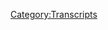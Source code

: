 {{DEFAULTSORT:
    #_TRANSCRIPT_0361:April 19, 2013
}}{{Transcript
    | title         = [[361: April 19, 2013]]
    | caption       = [https://knowledgefight.libsyn.com/knowledge-fight-april-19-2013 Listen to this episode on Libsyn]
    | episodeNumber = [[361: April 19, 2013|361]]
    | length        = 02:28:50
}}

{{MessageBox
    | header     = Warning: Bot Generated Content
    | text       = This transcript was automatically generated by transcription software and likely contains many mistakes and misattributions. Please check the audio for definitive quotes, attribution, and context.
    | image      = N3yvass4myg91.webp
    | imagewidth = 50px
    | id         = warning
}}

{{TranscriptBlock
    | name      = Unknown Speaker
    | timestamp = 00:00:00.000
    | text      = Red Alert!
}}

{{TranscriptBlock
    | name      = Unknown Speaker
    | timestamp = 00:00:07.000
    | text      = Red Alert!
}}

{{TranscriptBlock
    | name      = Unknown Speaker
    | timestamp = 00:00:11.000
    | text      = N-n-n-n-n-n-n-knowledge fight!
}}

{{TranscriptBlock
    | name      = Unknown Speaker
    | timestamp = 00:00:15.000
    | text      = Damn it, Jordan, I am sweating!
}}

{{TranscriptBlock
    | name      = Unknown Speaker
    | timestamp = 00:00:19.000
    | text      = Knowledgefight.com, it's time to pray!
}}

{{TranscriptBlock
    | name      = Unknown Speaker
    | timestamp = 00:00:21.000
    | text      = I have great respect for knowledge fight.
}}

{{TranscriptBlock
    | name      = Unknown Speaker
    | timestamp = 00:00:24.000
    | text      = Knowledge fight!
}}

{{TranscriptBlock
    | name      = Unknown Speaker
    | timestamp = 00:00:25.000
    | text      = I'm sick of them posing as if they're the good guys, saying we are the bad guys.
}}

{{TranscriptBlock
    | name      = Unknown Speaker
    | timestamp = 00:00:29.000
    | text      = Knowledge fight!
}}

{{TranscriptBlock
    | name      = Unknown Speaker
    | timestamp = 00:00:30.000
    | text      = Dan and Jordan!
}}

{{TranscriptBlock
    | name      = Unknown Speaker
    | timestamp = 00:00:31.000
    | text      = Knowledge fight!
}}

{{TranscriptBlock
    | name      = Unknown Speaker
    | timestamp = 00:00:32.000
    | text      = Red Alert!
}}

{{TranscriptBlock
    | name      = Unknown Speaker
    | timestamp = 00:00:33.000
    | text      = Red Alert!
}}

{{TranscriptBlock
    | name      = Unknown Speaker
    | timestamp = 00:00:34.000
    | text      = Red Alert!
}}

{{TranscriptBlock
    | name      = Unknown Speaker
    | timestamp = 00:00:35.000
    | text      = Need, need money!
}}

{{TranscriptBlock
    | name      = Unknown Speaker
    | timestamp = 00:00:36.000
    | text      = Red Alert!
}}

{{TranscriptBlock
    | name      = Unknown Speaker
    | timestamp = 00:00:37.000
    | text      = Red Alert!
}}

{{TranscriptBlock
    | name      = Unknown Speaker
    | timestamp = 00:00:38.000
    | text      = Red Alert!
}}

{{TranscriptBlock
    | name      = Unknown Speaker
    | timestamp = 00:00:39.000
    | text      = Andy and Kansas!
}}

{{TranscriptBlock
    | name      = Unknown Speaker
    | timestamp = 00:00:40.000
    | text      = Andy and Kansas!
}}

{{TranscriptBlock
    | name      = Unknown Speaker
    | timestamp = 00:00:41.000
    | text      = Andy and...
}}

{{TranscriptBlock
    | name      = Unknown Speaker
    | timestamp = 00:00:42.000
    | text      = Stop it!
}}

{{TranscriptBlock
    | name      = Unknown Speaker
    | timestamp = 00:00:43.000
    | text      = Andy and Kansas!
}}

{{TranscriptBlock
    | name      = Unknown Speaker
    | timestamp = 00:00:44.000
    | text      = Andy and Kansas!
}}

{{TranscriptBlock
    | name      = Unknown Speaker
    | timestamp = 00:00:45.000
    | text      = Andy and...
}}

{{TranscriptBlock
    | name      = Unknown Speaker
    | timestamp = 00:00:46.000
    | text      = Andy!
}}

{{TranscriptBlock
    | name      = Unknown Speaker
    | timestamp = 00:00:47.000
    | text      = It's time to pray!
}}

{{TranscriptBlock
    | name      = Unknown Speaker
    | timestamp = 00:00:48.000
    | text      = Andy and Kansas, you're on the air.
}}

{{TranscriptBlock
    | name      = Unknown Speaker
    | timestamp = 00:00:49.000
    | text      = Thanks for holding us.
}}

{{TranscriptBlock
    | name      = Unknown Speaker
    | timestamp = 00:00:50.000
    | text      = Hello, Alex.
}}

{{TranscriptBlock
    | name      = Unknown Speaker
    | timestamp = 00:00:51.000
    | text      = I'm a freak fan caller.
}}

{{TranscriptBlock
    | name      = Unknown Speaker
    | timestamp = 00:00:52.000
    | text      = I'm a huge fan.
}}

{{TranscriptBlock
    | name      = Unknown Speaker
    | timestamp = 00:00:53.000
    | text      = I love your work.
}}

{{TranscriptBlock
    | name      = Unknown Speaker
    | timestamp = 00:00:54.000
    | text      = Knowledgefight.
}}

{{TranscriptBlock
    | name      = Unknown Speaker
    | timestamp = 00:00:55.000
    | text      = N-n-n-n-n-knowledgefight.com.
}}

{{TranscriptBlock
    | name      = Unknown Speaker
    | timestamp = 00:00:56.000
    | text      = I love you.
}}

{{TranscriptBlock
    | name      = Unknown Speaker
    | timestamp = 00:00:59.000
    | text      = Hey, everybody.
}}

{{TranscriptBlock
    | name      = Unknown Speaker
    | timestamp = 00:01:00.000
    | text      = Welcome back to Knowledge Fight.
}}

{{TranscriptBlock
    | name      = Unknown Speaker
    | timestamp = 00:01:01.000
    | text      = I'm Dan.
}}

{{TranscriptBlock
    | name      = Unknown Speaker
    | timestamp = 00:01:02.000
    | text      = I'm Jordan.
}}

{{TranscriptBlock
    | name      = Unknown Speaker
    | timestamp = 00:01:03.000
    | text      = We're a couple dudes.
}}

{{TranscriptBlock
    | name      = Unknown Speaker
    | timestamp = 00:01:04.000
    | text      = Like to sit around, drink novelty beverages, and talk a little bit about Alex Jones.
}}

{{TranscriptBlock
    | name      = Unknown Speaker
    | timestamp = 00:01:06.000
    | text      = Indeed, we are Dan.
}}

{{TranscriptBlock
    | name      = Unknown Speaker
    | timestamp = 00:01:08.000
    | text      = Jordan.
}}

{{TranscriptBlock
    | name      = Unknown Speaker
    | timestamp = 00:01:09.000
    | text      = Dan?
}}

{{TranscriptBlock
    | name      = Unknown Speaker
    | timestamp = 00:01:10.000
    | text      = Jordan.
}}

{{TranscriptBlock
    | name      = Unknown Speaker
    | timestamp = 00:01:11.000
    | text      = Dan?
}}

{{TranscriptBlock
    | name      = Unknown Speaker
    | timestamp = 00:01:12.000
    | text      = Jordan.
}}

{{TranscriptBlock
    | name      = Unknown Speaker
    | timestamp = 00:01:13.000
    | text      = Uh, let me ask you a quick question.
}}

{{TranscriptBlock
    | name      = Unknown Speaker
    | timestamp = 00:01:14.000
    | text      = Love it.
}}

{{TranscriptBlock
    | name      = Unknown Speaker
    | timestamp = 00:01:15.000
    | text      = Do you have a favorite gospel song?
}}

{{TranscriptBlock
    | name      = Unknown Speaker
    | timestamp = 00:01:17.000
    | text      = Gospel song?
}}

{{TranscriptBlock
    | name      = Unknown Speaker
    | timestamp = 00:01:18.000
    | text      = Gospel.
}}

{{TranscriptBlock
    | name      = Unknown Speaker
    | timestamp = 00:01:19.000
    | text      = Like, do you remember...
}}

{{TranscriptBlock
    | name      = Unknown Speaker
    | timestamp = 00:01:20.000
    | text      = Did you go to a church with, like...
}}

{{TranscriptBlock
    | name      = Unknown Speaker
    | timestamp = 00:01:21.000
    | text      = Awkward Christian soldiers?
}}

{{TranscriptBlock
    | name      = Unknown Speaker
    | timestamp = 00:01:22.000
    | text      = No, not a hymn.
}}

{{TranscriptBlock
    | name      = Unknown Speaker
    | timestamp = 00:01:23.000
    | text      = Marching into your...
}}

{{TranscriptBlock
    | name      = Unknown Speaker
    | timestamp = 00:01:24.000
    | text      = Not a hymn.
}}

{{TranscriptBlock
    | name      = Unknown Speaker
    | timestamp = 00:01:25.000
    | text      = Not a hymn.
}}

{{TranscriptBlock
    | name      = Unknown Speaker
    | timestamp = 00:01:26.000
    | text      = Okay.
}}

{{TranscriptBlock
    | name      = Unknown Speaker
    | timestamp = 00:01:27.000
    | text      = Like, did you ever go to a church with a full-on gospel choir?
}}

{{TranscriptBlock
    | name      = Unknown Speaker
    | timestamp = 00:01:28.000
    | text      = Aw, God is an awesome...
}}

{{TranscriptBlock
    | name      = Unknown Speaker
    | timestamp = 00:01:29.000
    | text      = God, he reigns from heaven above with...
}}

{{TranscriptBlock
    | name      = Unknown Speaker
    | timestamp = 00:01:30.000
    | text      = Is that one a gospel?
}}

{{TranscriptBlock
    | name      = Unknown Speaker
    | timestamp = 00:01:31.000
    | text      = Is that just a shitty song, though?
}}

{{TranscriptBlock
    | name      = Unknown Speaker
    | timestamp = 00:01:33.439
    | text      = Yeah.
}}

{{TranscriptBlock
    | name      = Unknown Speaker
    | timestamp = 00:01:34.439
    | text      = That's the one that sticks out in my head.
}}

{{TranscriptBlock
    | name      = Unknown Speaker
    | timestamp = 00:01:35.439
    | text      = Yeah.
}}

{{TranscriptBlock
    | name      = Unknown Speaker
    | timestamp = 00:01:36.439
    | text      = Like, we sang that every single week.
}}

{{TranscriptBlock
    | name      = Unknown Speaker
    | timestamp = 00:01:37.799
    | text      = Oh, really?
}}

{{TranscriptBlock
    | name      = Unknown Speaker
    | timestamp = 00:01:38.799
    | text      = Like, sometimes there would be alternations.
}}

{{TranscriptBlock
    | name      = Unknown Speaker
    | timestamp = 00:01:39.799
    | text      = No.
}}

{{TranscriptBlock
    | name      = Unknown Speaker
    | timestamp = 00:01:40.799
    | text      = Of, like, the hymns that we'd sing, but that one was, like, every...
}}

{{TranscriptBlock
    | name      = Unknown Speaker
    | timestamp = 00:01:44.120
    | text      = That was a mainstay at Woodcrest Chapel in Columbia, Missouri.
}}

{{TranscriptBlock
    | name      = Unknown Speaker
    | timestamp = 00:01:47.000
    | text      = Right.
}}

{{TranscriptBlock
    | name      = Unknown Speaker
    | timestamp = 00:01:48.000
    | text      = Right, right, right.
}}

{{TranscriptBlock
    | name      = Unknown Speaker
    | timestamp = 00:01:49.000
    | text      = That one was big.
}}

{{TranscriptBlock
    | name      = Unknown Speaker
    | timestamp = 00:01:50.000
    | text      = I don't know, man.
}}

{{TranscriptBlock
    | name      = Unknown Speaker
    | timestamp = 00:01:51.000
    | text      = I don't know about gospel songs, but, like, when you bring that up, it makes me think
}}

{{TranscriptBlock
    | name      = Unknown Speaker
    | timestamp = 00:01:54.840
    | text      = of, like, the Christian music that I used to listen to back when I was...
}}

{{TranscriptBlock
    | name      = Unknown Speaker
    | timestamp = 00:01:58.239
    | text      = Did you used to listen to, like, full-on Christian...
}}

{{TranscriptBlock
    | name      = Unknown Speaker
    | timestamp = 00:02:00.280
    | text      = Loved it.
}}

{{TranscriptBlock
    | name      = Unknown Speaker
    | timestamp = 00:02:01.280
    | text      = Oh, like what?
}}

{{TranscriptBlock
    | name      = Unknown Speaker
    | timestamp = 00:02:02.280
    | text      = Like, DC Talk, who was my favorite.
}}

{{TranscriptBlock
    | name      = Unknown Speaker
    | timestamp = 00:02:03.280
    | text      = Oh, DC Talk was huge!
}}

{{TranscriptBlock
    | name      = Unknown Speaker
    | timestamp = 00:02:04.280
    | text      = But I didn't like them that much.
}}

{{TranscriptBlock
    | name      = Unknown Speaker
    | timestamp = 00:02:05.560
    | text      = Yeah.
}}

{{TranscriptBlock
    | name      = Unknown Speaker
    | timestamp = 00:02:06.560
    | text      = I was much more into the Christian ska, so, like, the Five Iron Frenzy was pretty big,
}}

{{TranscriptBlock
    | name      = Unknown Speaker
    | timestamp = 00:02:10.960
    | text      = the O.C. Supertones.
}}

{{TranscriptBlock
    | name      = Unknown Speaker
    | timestamp = 00:02:11.960
    | text      = Oh, did not know that they were Christian.
}}

{{TranscriptBlock
    | name      = Unknown Speaker
    | timestamp = 00:02:14.120
    | text      = Insiders, with a Z.
}}

{{TranscriptBlock
    | name      = Unknown Speaker
    | timestamp = 00:02:15.560
    | text      = Insiders.
}}

{{TranscriptBlock
    | name      = Unknown Speaker
    | timestamp = 00:02:16.560
    | text      = Yeah.
}}

{{TranscriptBlock
    | name      = Unknown Speaker
    | timestamp = 00:02:17.560
    | text      = They were a little bit more, like, they had a little bit more swing to them, but there
}}

{{TranscriptBlock
    | name      = Unknown Speaker
    | timestamp = 00:02:20.159
    | text      = was a little bit of a swing slash ska thing to the Insiders.
}}

{{TranscriptBlock
    | name      = Unknown Speaker
    | timestamp = 00:02:23.840
    | text      = I gotcha.
}}

{{TranscriptBlock
    | name      = Unknown Speaker
    | timestamp = 00:02:24.840
    | text      = I gotcha.
}}

{{TranscriptBlock
    | name      = Unknown Speaker
    | timestamp = 00:02:25.840
    | text      = But, yeah, I was big into them.
}}

{{TranscriptBlock
    | name      = Unknown Speaker
    | timestamp = 00:02:26.840
    | text      = I went and saw Five Iron Frenzy and Supertones together.
}}

{{TranscriptBlock
    | name      = Unknown Speaker
    | timestamp = 00:02:31.960
    | text      = Okay.
}}

{{TranscriptBlock
    | name      = Unknown Speaker
    | timestamp = 00:02:32.960
    | text      = Went to a big concert.
}}

{{TranscriptBlock
    | name      = Unknown Speaker
    | timestamp = 00:02:33.960
    | text      = Yeah.
}}

{{TranscriptBlock
    | name      = Unknown Speaker
    | timestamp = 00:02:34.960
    | text      = It was pretty lame.
}}

{{TranscriptBlock
    | name      = Unknown Speaker
    | timestamp = 00:02:36.800
    | text      = Yeah.
}}

{{TranscriptBlock
    | name      = Unknown Speaker
    | timestamp = 00:02:37.800
    | text      = Well, yeah.
}}

{{TranscriptBlock
    | name      = Unknown Speaker
    | timestamp = 00:02:38.800
    | text      = My first two concerts...
}}

{{TranscriptBlock
    | name      = Unknown Speaker
    | timestamp = 00:02:39.800
    | text      = Well, yeah.
}}

{{TranscriptBlock
    | name      = Unknown Speaker
    | timestamp = 00:02:40.800
    | text      = Yeah.
}}

{{TranscriptBlock
    | name      = Unknown Speaker
    | timestamp = 00:02:41.800
    | text      = Spoiler alert.
}}

{{TranscriptBlock
    | name      = Unknown Speaker
    | timestamp = 00:02:42.800
    | text      = My first two concerts that I went to live, Five Iron Frenzy and the O.C. Supertones,
}}

{{TranscriptBlock
    | name      = Unknown Speaker
    | timestamp = 00:02:45.639
    | text      = two Christian ska bands.
}}

{{TranscriptBlock
    | name      = Unknown Speaker
    | timestamp = 00:02:47.520
    | text      = Next one, Wu-Tang Clan.
}}

{{TranscriptBlock
    | name      = Unknown Speaker
    | timestamp = 00:02:51.159
    | text      = Little bit of time in between those.
}}

{{TranscriptBlock
    | name      = Unknown Speaker
    | timestamp = 00:02:52.159
    | text      = It's a little bit of wide breadth of, yeah.
}}

{{TranscriptBlock
    | name      = Unknown Speaker
    | timestamp = 00:02:54.400
    | text      = I like a man with a large number of experiences.
}}

{{TranscriptBlock
    | name      = Unknown Speaker
    | timestamp = 00:02:57.800
    | text      = Sure.
}}

{{TranscriptBlock
    | name      = Unknown Speaker
    | timestamp = 00:02:58.800
    | text      = I went back...
}}

{{TranscriptBlock
    | name      = Unknown Speaker
    | timestamp = 00:02:59.800
    | text      = How about like Switchfoot?
}}

{{TranscriptBlock
    | name      = Unknown Speaker
    | timestamp = 00:03:00.800
    | text      = Did you ever listen to that?
}}

{{TranscriptBlock
    | name      = Unknown Speaker
    | timestamp = 00:03:01.800
    | text      = I don't think so.
}}

{{TranscriptBlock
    | name      = Unknown Speaker
    | timestamp = 00:03:02.800
    | text      = That nonsense?
}}

{{TranscriptBlock
    | name      = Unknown Speaker
    | timestamp = 00:03:03.800
    | text      = It probably did.
}}

{{TranscriptBlock
    | name      = Unknown Speaker
    | timestamp = 00:03:04.800
    | text      = Or is that Lightfoot?
}}

{{TranscriptBlock
    | name      = Unknown Speaker
    | timestamp = 00:03:05.800
    | text      = No, not Gordon Lightfoot.
}}

{{TranscriptBlock
    | name      = Unknown Speaker
    | timestamp = 00:03:06.800
    | text      = Switchfoot sounds right, no.
}}

{{TranscriptBlock
    | name      = Unknown Speaker
    | timestamp = 00:03:07.800
    | text      = Switchfoot sounds right.
}}

{{TranscriptBlock
    | name      = Unknown Speaker
    | timestamp = 00:03:08.800
    | text      = You had the wreck of the Edmund Fitzgerald.
}}

{{TranscriptBlock
    | name      = Unknown Speaker
    | timestamp = 00:03:09.800
    | text      = Yeah, yeah, yeah, yeah.
}}

{{TranscriptBlock
    | name      = Unknown Speaker
    | timestamp = 00:03:10.800
    | text      = No, I don't think I listened to too much of the rock, the Christian rock stuff, although
}}

{{TranscriptBlock
    | name      = Unknown Speaker
    | timestamp = 00:03:13.680
    | text      = I undoubtedly did.
}}

{{TranscriptBlock
    | name      = Unknown Speaker
    | timestamp = 00:03:15.759
    | text      = Like I'm sure I did, but it just doesn't stick out in my memory.
}}

{{TranscriptBlock
    | name      = Unknown Speaker
    | timestamp = 00:03:18.199
    | text      = Yeah, yeah, yeah.
}}

{{TranscriptBlock
    | name      = Unknown Speaker
    | timestamp = 00:03:19.199
    | text      = There's these really weird, niche Christian music ones and things that really stick out.
}}

{{TranscriptBlock
    | name      = Unknown Speaker
    | timestamp = 00:03:24.039
    | text      = I was actually into the Christian ska, and I've gone back and listened to some of it,
}}

{{TranscriptBlock
    | name      = Unknown Speaker
    | timestamp = 00:03:28.000
    | text      = and some of it holds up.
}}

{{TranscriptBlock
    | name      = Unknown Speaker
    | timestamp = 00:03:29.000
    | text      = Still bangs?
}}

{{TranscriptBlock
    | name      = Unknown Speaker
    | timestamp = 00:03:30.000
    | text      = I don't know if it bangs, but some of it is still pretty good.
}}

{{TranscriptBlock
    | name      = Unknown Speaker
    | timestamp = 00:03:33.080
    | text      = It's listenable, at least.
}}

{{TranscriptBlock
    | name      = Unknown Speaker
    | timestamp = 00:03:34.759
    | text      = I know everyone out there is rolling their damn eyes at me, but I think some of it is
}}

{{TranscriptBlock
    | name      = Unknown Speaker
    | timestamp = 00:03:38.360
    | text      = still...
}}

{{TranscriptBlock
    | name      = Unknown Speaker
    | timestamp = 00:03:39.360
    | text      = There's a couple of Five Iron Frenzy songs that I think hold up, even if you...
}}

{{TranscriptBlock
    | name      = Unknown Speaker
    | timestamp = 00:03:44.439
    | text      = You can listen to them almost outside of it being religious.
}}

{{TranscriptBlock
    | name      = Unknown Speaker
    | timestamp = 00:03:47.439
    | text      = Right.
}}

{{TranscriptBlock
    | name      = Unknown Speaker
    | timestamp = 00:03:48.439
    | text      = But the luxury of ska is that people are going to roll their eyes at you if you even say
}}

{{TranscriptBlock
    | name      = Unknown Speaker
    | timestamp = 00:03:51.759
    | text      = ska is listenable.
}}

{{TranscriptBlock
    | name      = Unknown Speaker
    | timestamp = 00:03:52.919
    | text      = So you don't even need to worry about the Christian part.
}}

{{TranscriptBlock
    | name      = Unknown Speaker
    | timestamp = 00:03:54.919
    | text      = That is a fair point.
}}

{{TranscriptBlock
    | name      = Unknown Speaker
    | timestamp = 00:03:56.560
    | text      = The other ones that stick out to me are, there was a Christian reggae group that did an album
}}

{{TranscriptBlock
    | name      = Unknown Speaker
    | timestamp = 00:04:01.960
    | text      = called Christafari.
}}

{{TranscriptBlock
    | name      = Unknown Speaker
    | timestamp = 00:04:02.960
    | text      = No, that's against the law.
}}

{{TranscriptBlock
    | name      = Unknown Speaker
    | timestamp = 00:04:04.560
    | text      = That's against the law.
}}

{{TranscriptBlock
    | name      = Unknown Speaker
    | timestamp = 00:04:06.919
    | text      = There is a law against that.
}}

{{TranscriptBlock
    | name      = Unknown Speaker
    | timestamp = 00:04:08.759
    | text      = Christafari.
}}

{{TranscriptBlock
    | name      = Unknown Speaker
    | timestamp = 00:04:09.759
    | text      = Terrible, terrible, terrible stuff.
}}

{{TranscriptBlock
    | name      = Unknown Speaker
    | timestamp = 00:04:13.039
    | text      = There was the other, there was a rapper named T-Bone that I remember.
}}

{{TranscriptBlock
    | name      = Unknown Speaker
    | timestamp = 00:04:18.000
    | text      = Okay.
}}

{{TranscriptBlock
    | name      = Unknown Speaker
    | timestamp = 00:04:19.000
    | text      = Oh God.
}}

{{TranscriptBlock
    | name      = Unknown Speaker
    | timestamp = 00:04:20.000
    | text      = Bad times.
}}

{{TranscriptBlock
    | name      = Unknown Speaker
    | timestamp = 00:04:21.000
    | text      = He'll bite into the devil like a T-Bone.
}}

{{TranscriptBlock
    | name      = Unknown Speaker
    | timestamp = 00:04:22.000
    | text      = It was bad times.
}}

{{TranscriptBlock
    | name      = Unknown Speaker
    | timestamp = 00:04:23.000
    | text      = Oh man.
}}

{{TranscriptBlock
    | name      = Unknown Speaker
    | timestamp = 00:04:24.000
    | text      = I listened to a lot of that.
}}

{{TranscriptBlock
    | name      = Unknown Speaker
    | timestamp = 00:04:25.000
    | text      = So no, I don't know.
}}

{{TranscriptBlock
    | name      = Unknown Speaker
    | timestamp = 00:04:26.000
    | text      = I don't remember any particular gospel songs, but a lot of Christian music I used to listen
}}

{{TranscriptBlock
    | name      = Unknown Speaker
    | timestamp = 00:04:30.199
    | text      = to.
}}

{{TranscriptBlock
    | name      = Unknown Speaker
    | timestamp = 00:04:31.199
    | text      = Christian music for white people was rough.
}}

{{TranscriptBlock
    | name      = Unknown Speaker
    | timestamp = 00:04:32.199
    | text      = Yeah.
}}

{{TranscriptBlock
    | name      = Unknown Speaker
    | timestamp = 00:04:33.199
    | text      = Except for the ska.
}}

{{TranscriptBlock
    | name      = Unknown Speaker
    | timestamp = 00:04:34.199
    | text      = Except for the ska.
}}

{{TranscriptBlock
    | name      = Unknown Speaker
    | timestamp = 00:04:35.199
    | text      = Anyway, I know a lot about Christian ska and Alex Jones.
}}

{{TranscriptBlock
    | name      = Unknown Speaker
    | timestamp = 00:04:38.839
    | text      = And I don't know anything about it either.
}}

{{TranscriptBlock
    | name      = Unknown Speaker
    | timestamp = 00:04:40.759
    | text      = That's what our show is about today.
}}

{{TranscriptBlock
    | name      = Unknown Speaker
    | timestamp = 00:04:42.079
    | text      = I'm going to tell you all.
}}

{{TranscriptBlock
    | name      = Unknown Speaker
    | timestamp = 00:04:43.079
    | text      = I'm going to go track by track through.
}}

{{TranscriptBlock
    | name      = Unknown Speaker
    | timestamp = 00:04:47.920
    | text      = My evil plan to save the world, the OC super, now those five iron frenzy album.
}}

{{TranscriptBlock
    | name      = Unknown Speaker
    | timestamp = 00:04:52.879
    | text      = God damn.
}}

{{TranscriptBlock
    | name      = Unknown Speaker
    | timestamp = 00:04:53.879
    | text      = Anyway.
}}

{{TranscriptBlock
    | name      = Unknown Speaker
    | timestamp = 00:04:54.879
    | text      = Jordan, today we are back in the past 2013, continuing our investigation of Alex Jones's
}}

{{TranscriptBlock
    | name      = Unknown Speaker
    | timestamp = 00:04:59.240
    | text      = behavior after the tragedy at Sandy Hook.
}}

{{TranscriptBlock
    | name      = Unknown Speaker
    | timestamp = 00:05:03.420
    | text      = And in particular, we are now locked in the middle of the events of the unfolding of the
}}

{{TranscriptBlock
    | name      = Unknown Speaker
    | timestamp = 00:05:09.480
    | text      = aftermath of the, I'm going to try and stretch this out.
}}

{{TranscriptBlock
    | name      = Unknown Speaker
    | timestamp = 00:05:12.240
    | text      = Yeah, I can see that.
}}

{{TranscriptBlock
    | name      = Unknown Speaker
    | timestamp = 00:05:13.240
    | text      = The Boston bombing.
}}

{{TranscriptBlock
    | name      = Unknown Speaker
    | timestamp = 00:05:14.240
    | text      = We're in the aftermath of the Boston bombing.
}}

{{TranscriptBlock
    | name      = Unknown Speaker
    | timestamp = 00:05:15.879
    | text      = Today we're going over April 19th, 2013, which is the day that everything happens.
}}

{{TranscriptBlock
    | name      = Unknown Speaker
    | timestamp = 00:05:22.680
    | text      = Everybody figures it out.
}}

{{TranscriptBlock
    | name      = Unknown Speaker
    | timestamp = 00:05:23.680
    | text      = They catch the guys.
}}

{{TranscriptBlock
    | name      = Unknown Speaker
    | timestamp = 00:05:24.680
    | text      = They do the whole, or this is the manhunt.
}}

{{TranscriptBlock
    | name      = Unknown Speaker
    | timestamp = 00:05:26.519
    | text      = As we discussed on our last episode, which was April 18th, that was the day that the
}}

{{TranscriptBlock
    | name      = Unknown Speaker
    | timestamp = 00:05:30.319
    | text      = FBI released the images of the suspects.
}}

{{TranscriptBlock
    | name      = Unknown Speaker
    | timestamp = 00:05:32.800
    | text      = So we now know as Tamerlan and Johar Zarnov.
}}

{{TranscriptBlock
    | name      = Unknown Speaker
    | timestamp = 00:05:37.839
    | text      = But so that was on the 18th and then overnight shit just blows up and then the 19th is completely
}}

{{TranscriptBlock
    | name      = Unknown Speaker
    | timestamp = 00:05:45.800
    | text      = it's absolute chaos.
}}

{{TranscriptBlock
    | name      = Unknown Speaker
    | timestamp = 00:05:47.759
    | text      = Not absolute chaos really, but it's when the city is, everyone is, there's a shelter in
}}

{{TranscriptBlock
    | name      = Unknown Speaker
    | timestamp = 00:05:52.600
    | text      = place request.
}}

{{TranscriptBlock
    | name      = Unknown Speaker
    | timestamp = 00:05:53.959
    | text      = People are staying indoors.
}}

{{TranscriptBlock
    | name      = Unknown Speaker
    | timestamp = 00:05:55.680
    | text      = There's the manhunt going on.
}}

{{TranscriptBlock
    | name      = Unknown Speaker
    | timestamp = 00:05:57.139
    | text      = So that's the day that we're covering today.
}}

{{TranscriptBlock
    | name      = Unknown Speaker
    | timestamp = 00:05:59.160
    | text      = I think this is one of the weirder episodes of Alex's show that I've heard in a very long
}}

{{TranscriptBlock
    | name      = Unknown Speaker
    | timestamp = 00:06:04.560
    | text      = time.
}}

{{TranscriptBlock
    | name      = Unknown Speaker
    | timestamp = 00:06:05.560
    | text      = I mean that was one of the weirder days, so you know, that's expected.
}}

{{TranscriptBlock
    | name      = Unknown Speaker
    | timestamp = 00:06:09.759
    | text      = But here's what I want to say.
}}

{{TranscriptBlock
    | name      = Unknown Speaker
    | timestamp = 00:06:11.360
    | text      = Weird can mean a lot of different things.
}}

{{TranscriptBlock
    | name      = Unknown Speaker
    | timestamp = 00:06:13.240
    | text      = This was an unexpected episode.
}}

{{TranscriptBlock
    | name      = Unknown Speaker
    | timestamp = 00:06:15.279
    | text      = All right.
}}

{{TranscriptBlock
    | name      = Unknown Speaker
    | timestamp = 00:06:16.279
    | text      = Alex never quite gives you exactly what you think you're going to find.
}}

{{TranscriptBlock
    | name      = Unknown Speaker
    | timestamp = 00:06:19.720
    | text      = And we will see.
}}

{{TranscriptBlock
    | name      = Unknown Speaker
    | timestamp = 00:06:20.720
    | text      = So I'm assuming an apology and no, no, no, no, no, no, no, that's not, that's outside
}}

{{TranscriptBlock
    | name      = Unknown Speaker
    | timestamp = 00:06:24.839
    | text      = the realm of possibility.
}}

{{TranscriptBlock
    | name      = Unknown Speaker
    | timestamp = 00:06:25.839
    | text      = Okay.
}}

{{TranscriptBlock
    | name      = Unknown Speaker
    | timestamp = 00:06:26.839
    | text      = I'm sorry.
}}

{{TranscriptBlock
    | name      = Unknown Speaker
    | timestamp = 00:06:27.839
    | text      = But we'll get into this here in a moment.
}}

{{TranscriptBlock
    | name      = Unknown Speaker
    | timestamp = 00:06:28.839
    | text      = But before we do, Jordan, we got to take a moment to say thank you to some people who
}}

{{TranscriptBlock
    | name      = Unknown Speaker
    | timestamp = 00:06:30.560
    | text      = have signed up and are sporting the show.
}}

{{TranscriptBlock
    | name      = Unknown Speaker
    | timestamp = 00:06:31.920
    | text      = I love those people.
}}

{{TranscriptBlock
    | name      = Unknown Speaker
    | timestamp = 00:06:32.920
    | text      = Yeah.
}}

{{TranscriptBlock
    | name      = Unknown Speaker
    | timestamp = 00:06:33.920
    | text      = So first of all, Jacob, thank you so much.
}}

{{TranscriptBlock
    | name      = Unknown Speaker
    | timestamp = 00:06:35.519
    | text      = You are now a policy wonk.
}}

{{TranscriptBlock
    | name      = Unknown Speaker
    | timestamp = 00:06:36.600
    | text      = I'm a policy wonk.
}}

{{TranscriptBlock
    | name      = Unknown Speaker
    | timestamp = 00:06:37.600
    | text      = Thank you, Jacob.
}}

{{TranscriptBlock
    | name      = Unknown Speaker
    | timestamp = 00:06:38.600
    | text      = Next, Amber, thank you so much.
}}

{{TranscriptBlock
    | name      = Unknown Speaker
    | timestamp = 00:06:40.720
    | text      = You are now a policy wonk.
}}

{{TranscriptBlock
    | name      = Unknown Speaker
    | timestamp = 00:06:42.160
    | text      = I'm a policy wonk.
}}

{{TranscriptBlock
    | name      = Unknown Speaker
    | timestamp = 00:06:43.160
    | text      = Thanks, Amber.
}}

{{TranscriptBlock
    | name      = Unknown Speaker
    | timestamp = 00:06:44.160
    | text      = Thank you, Amber.
}}

{{TranscriptBlock
    | name      = Unknown Speaker
    | timestamp = 00:06:45.160
    | text      = Alicia.
}}

{{TranscriptBlock
    | name      = Unknown Speaker
    | timestamp = 00:06:46.160
    | text      = Thank you so much.
}}

{{TranscriptBlock
    | name      = Unknown Speaker
    | timestamp = 00:06:47.160
    | text      = You are now a policy wonk.
}}

{{TranscriptBlock
    | name      = Unknown Speaker
    | timestamp = 00:06:48.160
    | text      = I'm a policy wonk.
}}

{{TranscriptBlock
    | name      = Unknown Speaker
    | timestamp = 00:06:49.160
    | text      = Thank you, Alicia.
}}

{{TranscriptBlock
    | name      = Unknown Speaker
    | timestamp = 00:06:50.160
    | text      = Next.
}}

{{TranscriptBlock
    | name      = Unknown Speaker
    | timestamp = 00:06:51.160
    | text      = Silly Goose.
}}

{{TranscriptBlock
    | name      = Unknown Speaker
    | timestamp = 00:06:52.160
    | text      = Who?
}}

{{TranscriptBlock
    | name      = Unknown Speaker
    | timestamp = 00:06:53.160
    | text      = What?
}}

{{TranscriptBlock
    | name      = Unknown Speaker
    | timestamp = 00:06:54.160
    | text      = Maria Bamford.
}}

{{TranscriptBlock
    | name      = Unknown Speaker
    | timestamp = 00:06:55.160
    | text      = Silly Goose.
}}

{{TranscriptBlock
    | name      = Unknown Speaker
    | timestamp = 00:06:56.160
    | text      = I thought this was a reference to the Untitled Goose Game.
}}

{{TranscriptBlock
    | name      = Unknown Speaker
    | timestamp = 00:06:57.160
    | text      = No, not yet.
}}

{{TranscriptBlock
    | name      = Unknown Speaker
    | timestamp = 00:06:58.160
    | text      = I heard you loved that review of it.
}}

{{TranscriptBlock
    | name      = Unknown Speaker
    | timestamp = 00:06:59.160
    | text      = In the Atlantic.
}}

{{TranscriptBlock
    | name      = Unknown Speaker
    | timestamp = 00:07:00.160
    | text      = It was a popular one.
}}

{{TranscriptBlock
    | name      = Unknown Speaker
    | timestamp = 00:07:02.000
    | text      = Everybody was overjoyed to read that.
}}

{{TranscriptBlock
    | name      = Unknown Speaker
    | timestamp = 00:07:04.600
    | text      = Now, next, Javelina or Havelina, I'm not entirely sure, but whichever is correct, you are now
}}

{{TranscriptBlock
    | name      = Unknown Speaker
    | timestamp = 00:07:10.279
    | text      = a policy wonk.
}}

{{TranscriptBlock
    | name      = Unknown Speaker
    | timestamp = 00:07:11.279
    | text      = I'm a policy wonk.
}}

{{TranscriptBlock
    | name      = Unknown Speaker
    | timestamp = 00:07:12.279
    | text      = Thank you so much.
}}

{{TranscriptBlock
    | name      = Unknown Speaker
    | timestamp = 00:07:13.279
    | text      = Thank you very much, Javelina or Havelina.
}}

{{TranscriptBlock
    | name      = Unknown Speaker
    | timestamp = 00:07:15.040
    | text      = Next.
}}

{{TranscriptBlock
    | name      = Unknown Speaker
    | timestamp = 00:07:16.040
    | text      = Anika.
}}

{{TranscriptBlock
    | name      = Unknown Speaker
    | timestamp = 00:07:17.040
    | text      = Thank you so much.
}}

{{TranscriptBlock
    | name      = Unknown Speaker
    | timestamp = 00:07:18.040
    | text      = You are now a policy wonk.
}}

{{TranscriptBlock
    | name      = Unknown Speaker
    | timestamp = 00:07:19.040
    | text      = I'm a policy wonk.
}}

{{TranscriptBlock
    | name      = Unknown Speaker
    | timestamp = 00:07:20.040
    | text      = Thank you so much, Anika.
}}

{{TranscriptBlock
    | name      = Unknown Speaker
    | timestamp = 00:07:21.040
    | text      = And finally, I'd like to say thank you to the people who donated on an elevated level.
}}

{{TranscriptBlock
    | name      = Unknown Speaker
    | timestamp = 00:07:23.560
    | text      = We appreciate that very much.
}}

{{TranscriptBlock
    | name      = Unknown Speaker
    | timestamp = 00:07:25.000
    | text      = So Old Man Coyote, thank you so much.
}}

{{TranscriptBlock
    | name      = Unknown Speaker
    | timestamp = 00:07:27.560
    | text      = You are now a technocrat.
}}

{{TranscriptBlock
    | name      = Unknown Speaker
    | timestamp = 00:07:28.839
    | text      = Steven, thank you so much.
}}

{{TranscriptBlock
    | name      = Unknown Speaker
    | timestamp = 00:07:30.339
    | text      = You are now a technocrat.
}}

{{TranscriptBlock
    | name      = Unknown Speaker
    | timestamp = 00:07:32.079
    | text      = And Jimmy, thank you so much.
}}

{{TranscriptBlock
    | name      = Unknown Speaker
    | timestamp = 00:07:33.680
    | text      = You are now a technocrat.
}}

{{TranscriptBlock
    | name      = Unknown Speaker
    | timestamp = 00:07:35.040
    | text      = I'm a policy wonk.
}}

{{TranscriptBlock
    | name      = Unknown Speaker
    | timestamp = 00:07:36.040
    | text      = Crikey, mate.
}}

{{TranscriptBlock
    | name      = Unknown Speaker
    | timestamp = 00:07:37.040
    | text      = That's fantastic.
}}

{{TranscriptBlock
    | name      = Unknown Speaker
    | timestamp = 00:07:38.040
    | text      = Have yourself a brew.
}}

{{TranscriptBlock
    | name      = Unknown Speaker
    | timestamp = 00:07:39.040
    | text      = How's your 401k doing, bro?
}}

{{TranscriptBlock
    | name      = Unknown Speaker
    | timestamp = 00:07:41.040
    | text      = We got to go full tilt boogie on this, Watson, all right?
}}

{{TranscriptBlock
    | name      = Unknown Speaker
    | timestamp = 00:07:43.439
    | text      = Let's just get down to business.
}}

{{TranscriptBlock
    | name      = Unknown Speaker
    | timestamp = 00:07:44.920
    | text      = We ain't making that money off that heroin.
}}

{{TranscriptBlock
    | name      = Unknown Speaker
    | timestamp = 00:07:47.000
    | text      = Why you pimps so good?
}}

{{TranscriptBlock
    | name      = Unknown Speaker
    | timestamp = 00:07:48.920
    | text      = My neck is freakishly large.
}}

{{TranscriptBlock
    | name      = Unknown Speaker
    | timestamp = 00:07:50.560
    | text      = I declare info war on you.
}}

{{TranscriptBlock
    | name      = Unknown Speaker
    | timestamp = 00:07:53.040
    | text      = Thank you so much, Old Man Coyote, Steven, and Jimmy.
}}

{{TranscriptBlock
    | name      = Unknown Speaker
    | timestamp = 00:07:56.959
    | text      = Yes.
}}

{{TranscriptBlock
    | name      = Unknown Speaker
    | timestamp = 00:07:57.959
    | text      = And regretfully, we inform you that Old Man Coyote has eaten Steven and Jimmy.
}}

{{TranscriptBlock
    | name      = Unknown Speaker
    | timestamp = 00:08:02.680
    | text      = They were in the city.
}}

{{TranscriptBlock
    | name      = Unknown Speaker
    | timestamp = 00:08:03.680
    | text      = We did get Old Man Coyote a house phone, though.
}}

{{TranscriptBlock
    | name      = Unknown Speaker
    | timestamp = 00:08:06.120
    | text      = That's true.
}}

{{TranscriptBlock
    | name      = Unknown Speaker
    | timestamp = 00:08:07.120
    | text      = That's nice.
}}

{{TranscriptBlock
    | name      = Unknown Speaker
    | timestamp = 00:08:08.120
    | text      = It's all going to work out.
}}

{{TranscriptBlock
    | name      = Unknown Speaker
    | timestamp = 00:08:09.120
    | text      = It's all good.
}}

{{TranscriptBlock
    | name      = Unknown Speaker
    | timestamp = 00:08:10.120
    | text      = If you're out there listening and you're thinking, hey, I enjoy this show.
}}

{{TranscriptBlock
    | name      = Unknown Speaker
    | timestamp = 00:08:11.120
    | text      = I like what these gents do, and you want to support our show, you can do that by going
}}

{{TranscriptBlock
    | name      = Unknown Speaker
    | timestamp = 00:08:14.079
    | text      = to our website, knowledgefight.com, clicking the button that says support the show.
}}

{{TranscriptBlock
    | name      = Unknown Speaker
    | timestamp = 00:08:17.000
    | text      = We would appreciate it.
}}

{{TranscriptBlock
    | name      = Unknown Speaker
    | timestamp = 00:08:18.000
    | text      = It'd be lovely.
}}

{{TranscriptBlock
    | name      = Unknown Speaker
    | timestamp = 00:08:19.000
    | text      = So we jump in, Jordan, and we find out.
}}

{{TranscriptBlock
    | name      = Unknown Speaker
    | timestamp = 00:08:21.319
    | text      = I know that recently Alex has been saying a lot of things are unprecedented.
}}

{{TranscriptBlock
    | name      = Unknown Speaker
    | timestamp = 00:08:26.519
    | text      = Is anything unprecedented today?
}}

{{TranscriptBlock
    | name      = Unknown Speaker
    | timestamp = 00:08:28.279
    | text      = Ladies and gentlemen, what we are seeing right now is just unprecedented here in the United
}}

{{TranscriptBlock
    | name      = Unknown Speaker
    | timestamp = 00:08:37.200
    | text      = States.
}}

{{TranscriptBlock
    | name      = Unknown Speaker
    | timestamp = 00:08:38.200
    | text      = Again, my friends, it is Friday, April 19th.
}}

{{TranscriptBlock
    | name      = Unknown Speaker
    | timestamp = 00:08:43.759
    | text      = So unprecedented.
}}

{{TranscriptBlock
    | name      = Unknown Speaker
    | timestamp = 00:08:44.759
    | text      = Unprecedented in the United States.
}}

{{TranscriptBlock
    | name      = Unknown Speaker
    | timestamp = 00:08:46.620
    | text      = The United States that had 9-11, that United States.
}}

{{TranscriptBlock
    | name      = Unknown Speaker
    | timestamp = 00:08:50.200
    | text      = Everything is unprecedented.
}}

{{TranscriptBlock
    | name      = Unknown Speaker
    | timestamp = 00:08:51.200
    | text      = The United States that is very precedented in this exact circumstance.
}}

{{TranscriptBlock
    | name      = Unknown Speaker
    | timestamp = 00:08:55.360
    | text      = There's an interesting thing, too, because even if he's talking about the city of Boston
}}

{{TranscriptBlock
    | name      = Unknown Speaker
    | timestamp = 00:08:58.679
    | text      = being on lockdown, that's not even unprecedented.
}}

{{TranscriptBlock
    | name      = Unknown Speaker
    | timestamp = 00:09:01.480
    | text      = No, that's not unprecedented.
}}

{{TranscriptBlock
    | name      = Unknown Speaker
    | timestamp = 00:09:03.720
    | text      = Months prior, Governor Deval Patrick called for everyone to stay inside because of a winter
}}

{{TranscriptBlock
    | name      = Unknown Speaker
    | timestamp = 00:09:08.320
    | text      = storm.
}}

{{TranscriptBlock
    | name      = Unknown Speaker
    | timestamp = 00:09:09.320
    | text      = It said that people who were caught driving on the streets could be arrested or fined.
}}

{{TranscriptBlock
    | name      = Unknown Speaker
    | timestamp = 00:09:13.559
    | text      = So this is not even - I didn't hear Alex talk about that.
}}

{{TranscriptBlock
    | name      = Unknown Speaker
    | timestamp = 00:09:16.519
    | text      = Not even in a different year.
}}

{{TranscriptBlock
    | name      = Unknown Speaker
    | timestamp = 00:09:19.000
    | text      = So nothing's unprecedented.
}}

{{TranscriptBlock
    | name      = Unknown Speaker
    | timestamp = 00:09:20.440
    | text      = Everything is quite unprecedented.
}}

{{TranscriptBlock
    | name      = Unknown Speaker
    | timestamp = 00:09:21.440
    | text      = Yes, very much so.
}}

{{TranscriptBlock
    | name      = Unknown Speaker
    | timestamp = 00:09:22.440
    | text      = So on our last episode covering this coverage that Alex has of the Boston bombing, we heard
}}

{{TranscriptBlock
    | name      = Unknown Speaker
    | timestamp = 00:09:26.519
    | text      = him utterly convinced that the pictures he'd found on 4chan had cracked this case wide
}}

{{TranscriptBlock
    | name      = Unknown Speaker
    | timestamp = 00:09:30.840
    | text      = open, and that the media and the globalists were in a mad scramble to keep their false
}}

{{TranscriptBlock
    | name      = Unknown Speaker
    | timestamp = 00:09:34.720
    | text      = flag operation together.
}}

{{TranscriptBlock
    | name      = Unknown Speaker
    | timestamp = 00:09:36.799
    | text      = His certainty was, naturally, based on nothing other than his own imagination, but the effect
}}

{{TranscriptBlock
    | name      = Unknown Speaker
    | timestamp = 00:09:41.519
    | text      = was clear.
}}

{{TranscriptBlock
    | name      = Unknown Speaker
    | timestamp = 00:09:42.600
    | text      = He was blowing up in popularity, and he loved it.
}}

{{TranscriptBlock
    | name      = Unknown Speaker
    | timestamp = 00:09:46.000
    | text      = His ratings were through the roof, traffic was coming into the website like crazy.
}}

{{TranscriptBlock
    | name      = Unknown Speaker
    | timestamp = 00:09:50.000
    | text      = He'd send his reporter Dan Badandi out to disrupt Boston officials' press conferences,
}}

{{TranscriptBlock
    | name      = Unknown Speaker
    | timestamp = 00:09:54.639
    | text      = and he was successfully able to yell about false flags and say Infowars.com at multiple
}}

{{TranscriptBlock
    | name      = Unknown Speaker
    | timestamp = 00:09:59.840
    | text      = internationally televised events, including the one on the 18th where the FBI released
}}

{{TranscriptBlock
    | name      = Unknown Speaker
    | timestamp = 00:10:04.840
    | text      = the photographs of the two suspects, who were still, at that point, unidentified.
}}

{{TranscriptBlock
    | name      = Unknown Speaker
    | timestamp = 00:10:09.759
    | text      = While Badandi's yelling had the effect that it was going for, which was driving tons of
}}

{{TranscriptBlock
    | name      = Unknown Speaker
    | timestamp = 00:10:13.919
    | text      = traffic to Alex's site, that press conference had another important effect that was ultimately
}}

{{TranscriptBlock
    | name      = Unknown Speaker
    | timestamp = 00:10:18.820
    | text      = far more relevant to the real world.
}}

{{TranscriptBlock
    | name      = Unknown Speaker
    | timestamp = 00:10:21.440
    | text      = April 18th was the day that everything broke wide open.
}}

{{TranscriptBlock
    | name      = Unknown Speaker
    | timestamp = 00:10:24.440
    | text      = For days since the bombing, the perpetrators had every reason to think that they'd gotten
}}

{{TranscriptBlock
    | name      = Unknown Speaker
    | timestamp = 00:10:28.240
    | text      = away with the attack.
}}

{{TranscriptBlock
    | name      = Unknown Speaker
    | timestamp = 00:10:29.919
    | text      = They'd return to their normal lives, and if I were them and I'd just seen the internet,
}}

{{TranscriptBlock
    | name      = Unknown Speaker
    | timestamp = 00:10:33.440
    | text      = I'd probably think I was in the clear, too.
}}

{{TranscriptBlock
    | name      = Unknown Speaker
    | timestamp = 00:10:35.980
    | text      = That changed at 5.20pm on the 18th when the FBI released their photos.
}}

{{TranscriptBlock
    | name      = Unknown Speaker
    | timestamp = 00:10:40.899
    | text      = The illusion of safety was gone, and they knew it was only a matter of time before someone
}}

{{TranscriptBlock
    | name      = Unknown Speaker
    | timestamp = 00:10:44.759
    | text      = called a tip line and said they recognized them, and then the jig was up.
}}

{{TranscriptBlock
    | name      = Unknown Speaker
    | timestamp = 00:10:49.039
    | text      = And thus began 24 hours of complete chaos.
}}

{{TranscriptBlock
    | name      = Unknown Speaker
    | timestamp = 00:10:53.159
    | text      = At 10.31pm, MIT police officer Sean Collier is murdered sitting in his car, which investigators
}}

{{TranscriptBlock
    | name      = Unknown Speaker
    | timestamp = 00:10:58.460
    | text      = determined was an attempt on these guys to get another gun.
}}

{{TranscriptBlock
    | name      = Unknown Speaker
    | timestamp = 00:11:02.299
    | text      = This murder happened very close to an armed robbery that happened at a convenience store.
}}

{{TranscriptBlock
    | name      = Unknown Speaker
    | timestamp = 00:11:06.259
    | text      = So earlier reports got the two of them mixed up, and people thought they were connected,
}}

{{TranscriptBlock
    | name      = Unknown Speaker
    | timestamp = 00:11:09.519
    | text      = but they weren't.
}}

{{TranscriptBlock
    | name      = Unknown Speaker
    | timestamp = 00:11:10.519
    | text      = That was another thing that is sort of part of the conspiracy canon, but Alex doesn't
}}

{{TranscriptBlock
    | name      = Unknown Speaker
    | timestamp = 00:11:14.559
    | text      = even actually...
}}

{{TranscriptBlock
    | name      = Unknown Speaker
    | timestamp = 00:11:15.559
    | text      = Such a ridiculous coincidence, too.
}}

{{TranscriptBlock
    | name      = Unknown Speaker
    | timestamp = 00:11:17.480
    | text      = Yeah.
}}

{{TranscriptBlock
    | name      = Unknown Speaker
    | timestamp = 00:11:18.480
    | text      = But it kind of makes sense.
}}

{{TranscriptBlock
    | name      = Unknown Speaker
    | timestamp = 00:11:19.480
    | text      = I mean, you're in a metropolitan area, there is going to be another unrelated crime.
}}

{{TranscriptBlock
    | name      = Unknown Speaker
    | timestamp = 00:11:23.360
    | text      = No, of course.
}}

{{TranscriptBlock
    | name      = Unknown Speaker
    | timestamp = 00:11:24.519
    | text      = But it's like there's, you know, have you ever picked up the phone and somebody was
}}

{{TranscriptBlock
    | name      = Unknown Speaker
    | timestamp = 00:11:29.080
    | text      = on the other line?
}}

{{TranscriptBlock
    | name      = Unknown Speaker
    | timestamp = 00:11:30.360
    | text      = It's so weird and disconcerting, but there's a billion people making a phone call at any
}}

{{TranscriptBlock
    | name      = Unknown Speaker
    | timestamp = 00:11:34.600
    | text      = given point in time.
}}

{{TranscriptBlock
    | name      = Unknown Speaker
    | timestamp = 00:11:35.679
    | text      = Somebody has to do it.
}}

{{TranscriptBlock
    | name      = Unknown Speaker
    | timestamp = 00:11:36.679
    | text      = Yeah, yeah, for sure.
}}

{{TranscriptBlock
    | name      = Unknown Speaker
    | timestamp = 00:11:37.679
    | text      = It's possible, and it happens.
}}

{{TranscriptBlock
    | name      = Unknown Speaker
    | timestamp = 00:11:38.679
    | text      = You ascribe significance to it where there may not be a significance.
}}

{{TranscriptBlock
    | name      = Unknown Speaker
    | timestamp = 00:11:41.960
    | text      = Yeah, it's just weird.
}}

{{TranscriptBlock
    | name      = Unknown Speaker
    | timestamp = 00:11:43.159
    | text      = Yeah.
}}

{{TranscriptBlock
    | name      = Unknown Speaker
    | timestamp = 00:11:44.159
    | text      = Though they didn't steal anything from that convenience store, the bombers did hijack
}}

{{TranscriptBlock
    | name      = Unknown Speaker
    | timestamp = 00:11:47.460
    | text      = a guy's SUV less than an hour later at 11.20pm, holding the driver hostage with them.
}}

{{TranscriptBlock
    | name      = Unknown Speaker
    | timestamp = 00:11:53.360
    | text      = They would go to a gas station where the younger bomber is caught on security cameras shopping
}}

{{TranscriptBlock
    | name      = Unknown Speaker
    | timestamp = 00:11:57.659
    | text      = for a bunch of snacks.
}}

{{TranscriptBlock
    | name      = Unknown Speaker
    | timestamp = 00:11:59.259
    | text      = He would later tell detectives that their plan was to drive to New York and set off
}}

{{TranscriptBlock
    | name      = Unknown Speaker
    | timestamp = 00:12:02.519
    | text      = another bomb there.
}}

{{TranscriptBlock
    | name      = Unknown Speaker
    | timestamp = 00:12:04.120
    | text      = This plan would be derailed by the SUV's owner escaping the car and running to a different
}}

{{TranscriptBlock
    | name      = Unknown Speaker
    | timestamp = 00:12:08.000
    | text      = nearby convenience store where he would call the police.
}}

{{TranscriptBlock
    | name      = Unknown Speaker
    | timestamp = 00:12:11.179
    | text      = You can easily find security camera footage of the driver running into that store terrified,
}}

{{TranscriptBlock
    | name      = Unknown Speaker
    | timestamp = 00:12:15.700
    | text      = hiding behind the counter and calling the police, telling them that he'd been carjacked
}}

{{TranscriptBlock
    | name      = Unknown Speaker
    | timestamp = 00:12:19.240
    | text      = by men claiming to be the bombers and that his car had a GPS system that they could track.
}}

{{TranscriptBlock
    | name      = Unknown Speaker
    | timestamp = 00:12:24.279
    | text      = You can also easily find footage from the same time of the older bomber coming into
}}

{{TranscriptBlock
    | name      = Unknown Speaker
    | timestamp = 00:12:28.039
    | text      = the gas station to tell the younger brother that the driver had escaped and it was time
}}

{{TranscriptBlock
    | name      = Unknown Speaker
    | timestamp = 00:12:32.340
    | text      = to go.
}}

{{TranscriptBlock
    | name      = Unknown Speaker
    | timestamp = 00:12:33.500
    | text      = The younger guy drops all his snacks and they run out back to the car to leave.
}}

{{TranscriptBlock
    | name      = Unknown Speaker
    | timestamp = 00:12:38.600
    | text      = Later in this episode, Alex and a caller will discuss how the bombers were in a Mercedes
}}

{{TranscriptBlock
    | name      = Unknown Speaker
    | timestamp = 00:12:43.600
    | text      = and how that's really suspicious.
}}

{{TranscriptBlock
    | name      = Unknown Speaker
    | timestamp = 00:12:45.759
    | text      = They're trying to speculate about how did they get this money.
}}

{{TranscriptBlock
    | name      = Unknown Speaker
    | timestamp = 00:12:49.080
    | text      = They were driving a Mercedes because they stole it.
}}

{{TranscriptBlock
    | name      = Unknown Speaker
    | timestamp = 00:12:51.340
    | text      = They stole it from this guy.
}}

{{TranscriptBlock
    | name      = Unknown Speaker
    | timestamp = 00:12:52.340
    | text      = It was this SUV that they stole.
}}

{{TranscriptBlock
    | name      = Unknown Speaker
    | timestamp = 00:12:53.899
    | text      = So what's the one lesson we can learn from the Boston bombing?
}}

{{TranscriptBlock
    | name      = Unknown Speaker
    | timestamp = 00:12:57.039
    | text      = It's steal an older car.
}}

{{TranscriptBlock
    | name      = Unknown Speaker
    | timestamp = 00:12:58.879
    | text      = Sure.
}}

{{TranscriptBlock
    | name      = Unknown Speaker
    | timestamp = 00:12:59.879
    | text      = I don't know if that's the lesson.
}}

{{TranscriptBlock
    | name      = Unknown Speaker
    | timestamp = 00:13:00.879
    | text      = Are you sure?
}}

{{TranscriptBlock
    | name      = Unknown Speaker
    | timestamp = 00:13:01.879
    | text      = I'm pretty sure.
}}

{{TranscriptBlock
    | name      = Unknown Speaker
    | timestamp = 00:13:02.879
    | text      = Okay.
}}

{{TranscriptBlock
    | name      = Unknown Speaker
    | timestamp = 00:13:03.879
    | text      = The police track that SUV to an address in Watertown and units are dispatched.
}}

{{TranscriptBlock
    | name      = Unknown Speaker
    | timestamp = 00:13:07.220
    | text      = The first responding officer spots the vehicle but is told not to engage until his supervisor
}}

{{TranscriptBlock
    | name      = Unknown Speaker
    | timestamp = 00:13:11.320
    | text      = arrives.
}}

{{TranscriptBlock
    | name      = Unknown Speaker
    | timestamp = 00:13:12.320
    | text      = He follows the SUV.
}}

{{TranscriptBlock
    | name      = Unknown Speaker
    | timestamp = 00:13:13.500
    | text      = Then around 12.41 a.m. the driver of the SUV gets out, approaches his car and starts shooting.
}}

{{TranscriptBlock
    | name      = Unknown Speaker
    | timestamp = 00:13:18.860
    | text      = The shootout lasts approximately eight minutes with both sides exchanging gunfire and one
}}

{{TranscriptBlock
    | name      = Unknown Speaker
    | timestamp = 00:13:22.840
    | text      = of the bombers throwing IEDs at the police, which Alex will later misidentify as grenades.
}}

{{TranscriptBlock
    | name      = Unknown Speaker
    | timestamp = 00:13:30.559
    | text      = He does that in order to say like, how would they get their hands on grenades?
}}

{{TranscriptBlock
    | name      = Unknown Speaker
    | timestamp = 00:13:33.639
    | text      = Those are super hard to get.
}}

{{TranscriptBlock
    | name      = Unknown Speaker
    | timestamp = 00:13:35.240
    | text      = They didn't.
}}

{{TranscriptBlock
    | name      = Unknown Speaker
    | timestamp = 00:13:36.240
    | text      = They made IEDs, which is well within the range of their proven capabilities.
}}

{{TranscriptBlock
    | name      = Unknown Speaker
    | timestamp = 00:13:40.759
    | text      = It's like their thing, honestly.
}}

{{TranscriptBlock
    | name      = Unknown Speaker
    | timestamp = 00:13:42.960
    | text      = At 12.49 a.m. the older brother is tackled by police after he appears to have run out
}}

{{TranscriptBlock
    | name      = Unknown Speaker
    | timestamp = 00:13:47.279
    | text      = of bullets.
}}

{{TranscriptBlock
    | name      = Unknown Speaker
    | timestamp = 00:13:48.399
    | text      = The officers attempted to get him subdued and in custody, but while they were getting
}}

{{TranscriptBlock
    | name      = Unknown Speaker
    | timestamp = 00:13:51.720
    | text      = him handcuffed, the other bomber drives right at them.
}}

{{TranscriptBlock
    | name      = Unknown Speaker
    | timestamp = 00:13:54.779
    | text      = The officers manage to jump out of the way, but the older bomber is run over as his partner
}}

{{TranscriptBlock
    | name      = Unknown Speaker
    | timestamp = 00:13:59.039
    | text      = escapes.
}}

{{TranscriptBlock
    | name      = Unknown Speaker
    | timestamp = 00:14:00.240
    | text      = So just before 1 a.m. the shootout in Watertown had come to an end.
}}

{{TranscriptBlock
    | name      = Unknown Speaker
    | timestamp = 00:14:04.559
    | text      = The older bomber is taken to the hospital where he's pronounced dead.
}}

{{TranscriptBlock
    | name      = Unknown Speaker
    | timestamp = 00:14:08.279
    | text      = They run his fingerprints and learn that his name is Tamerlan Tsarnaev and with this information
}}

{{TranscriptBlock
    | name      = Unknown Speaker
    | timestamp = 00:14:12.240
    | text      = they're able to identify his partner, his younger brother Johar.
}}

{{TranscriptBlock
    | name      = Unknown Speaker
    | timestamp = 00:14:16.320
    | text      = Neutralizing one suspect is probably a good thing, all things considered, but it would
}}

{{TranscriptBlock
    | name      = Unknown Speaker
    | timestamp = 00:14:19.799
    | text      = be hard to consider this night's events a good result.
}}

{{TranscriptBlock
    | name      = Unknown Speaker
    | timestamp = 00:14:23.159
    | text      = One officer had been severely injured and another had sustained injuries that would
}}

{{TranscriptBlock
    | name      = Unknown Speaker
    | timestamp = 00:14:26.440
    | text      = end up killing him approximately a year later.
}}

{{TranscriptBlock
    | name      = Unknown Speaker
    | timestamp = 00:14:29.080
    | text      = Though one suspect was down, police were unsuccessful in giving chase to Johar, who disappeared
}}

{{TranscriptBlock
    | name      = Unknown Speaker
    | timestamp = 00:14:34.960
    | text      = into the night on foot after abandoning his vehicle about half a mile from the site of
}}

{{TranscriptBlock
    | name      = Unknown Speaker
    | timestamp = 00:14:39.000
    | text      = the shootout.
}}

{{TranscriptBlock
    | name      = Unknown Speaker
    | timestamp = 00:14:40.600
    | text      = Police went to work immediately, attempting to establish a perimeter.
}}

{{TranscriptBlock
    | name      = Unknown Speaker
    | timestamp = 00:14:44.200
    | text      = All points bulletins were sent out and bomb squads were called in to neutralize the unexploded
}}

{{TranscriptBlock
    | name      = Unknown Speaker
    | timestamp = 00:14:48.519
    | text      = IEDs that the brothers had left at the scene in Watertown.
}}

{{TranscriptBlock
    | name      = Unknown Speaker
    | timestamp = 00:14:52.240
    | text      = News of the flare-up broke real quick and almost immediately the Watertown Police Department
}}

{{TranscriptBlock
    | name      = Unknown Speaker
    | timestamp = 00:14:56.639
    | text      = is inundated with tons of reports of suspicious individuals, all of whom they look into and
}}

{{TranscriptBlock
    | name      = Unknown Speaker
    | timestamp = 00:15:01.720
    | text      = find unrelated to the search for Johar.
}}

{{TranscriptBlock
    | name      = Unknown Speaker
    | timestamp = 00:15:04.480
    | text      = In this 24-hour span the department receives over 500 calls to 911, as opposed to their
}}

{{TranscriptBlock
    | name      = Unknown Speaker
    | timestamp = 00:15:09.480
    | text      = normal daily average of 30.
}}

{{TranscriptBlock
    | name      = Unknown Speaker
    | timestamp = 00:15:11.720
    | text      = These people were dealing with an overwhelming situation where a community that had been
}}

{{TranscriptBlock
    | name      = Unknown Speaker
    | timestamp = 00:15:15.120
    | text      = on edge for days was now looking to them to protect them from a rogue individual on the
}}

{{TranscriptBlock
    | name      = Unknown Speaker
    | timestamp = 00:15:19.399
    | text      = loose.
}}

{{TranscriptBlock
    | name      = Unknown Speaker
    | timestamp = 00:15:20.840
    | text      = And it's easy to look at the situation and say that this was just one young man on the
}}

{{TranscriptBlock
    | name      = Unknown Speaker
    | timestamp = 00:15:24.480
    | text      = loose.
}}

{{TranscriptBlock
    | name      = Unknown Speaker
    | timestamp = 00:15:25.480
    | text      = What's the need for such a panic?
}}

{{TranscriptBlock
    | name      = Unknown Speaker
    | timestamp = 00:15:26.919
    | text      = Why do you need such a massive police response, as we're going to end up seeing?
}}

{{TranscriptBlock
    | name      = Unknown Speaker
    | timestamp = 00:15:31.019
    | text      = And I can see why someone would have that knee-jerk reaction, but the reality is not
}}

{{TranscriptBlock
    | name      = Unknown Speaker
    | timestamp = 00:15:34.279
    | text      = so simple.
}}

{{TranscriptBlock
    | name      = Unknown Speaker
    | timestamp = 00:15:35.639
    | text      = At the time it was very unclear if this was just one kid on his own that they were after.
}}

{{TranscriptBlock
    | name      = Unknown Speaker
    | timestamp = 00:15:40.879
    | text      = For one thing, this was a kid who had bombed the Boston Marathon, who had been involved
}}

{{TranscriptBlock
    | name      = Unknown Speaker
    | timestamp = 00:15:44.720
    | text      = in the murder of a police officer, and when confronted by additional cops, he responded
}}

{{TranscriptBlock
    | name      = Unknown Speaker
    | timestamp = 00:15:48.799
    | text      = by throwing IEDs at them.
}}

{{TranscriptBlock
    | name      = Unknown Speaker
    | timestamp = 00:15:50.840
    | text      = This is a person who -
}}

{{TranscriptBlock
    | name      = Unknown Speaker
    | timestamp = 00:15:51.840
    | text      = And he killed his brother.
}}

{{TranscriptBlock
    | name      = Unknown Speaker
    | timestamp = 00:15:53.360
    | text      = Well, yeah, maybe not intentionally, but -
}}

{{TranscriptBlock
    | name      = Unknown Speaker
    | timestamp = 00:15:55.519
    | text      = Not intentionally, but he did.
}}

{{TranscriptBlock
    | name      = Unknown Speaker
    | timestamp = 00:15:56.519
    | text      = Yeah.
}}

{{TranscriptBlock
    | name      = Unknown Speaker
    | timestamp = 00:15:57.519
    | text      = He just did.
}}

{{TranscriptBlock
    | name      = Unknown Speaker
    | timestamp = 00:15:58.519
    | text      = Yeah.
}}

{{TranscriptBlock
    | name      = Unknown Speaker
    | timestamp = 00:15:59.519
    | text      = Which is like a, you know -
}}

{{TranscriptBlock
    | name      = Unknown Speaker
    | timestamp = 00:16:00.519
    | text      = From my understanding, it's kind of up in the air about whether or not he would have
}}

{{TranscriptBlock
    | name      = Unknown Speaker
    | timestamp = 00:16:03.919
    | text      = died anyway.
}}

{{TranscriptBlock
    | name      = Unknown Speaker
    | timestamp = 00:16:04.919
    | text      = He'd been -
}}

{{TranscriptBlock
    | name      = Unknown Speaker
    | timestamp = 00:16:05.919
    | text      = For sure.
}}

{{TranscriptBlock
    | name      = Unknown Speaker
    | timestamp = 00:16:06.919
    | text      = Like, Chamberlain had been shot a bunch of times.
}}

{{TranscriptBlock
    | name      = Unknown Speaker
    | timestamp = 00:16:07.919
    | text      = For sure.
}}

{{TranscriptBlock
    | name      = Unknown Speaker
    | timestamp = 00:16:08.919
    | text      = Yeah, but whatever the case, like, you don't know what this dude is capable of.
}}

{{TranscriptBlock
    | name      = Unknown Speaker
    | timestamp = 00:16:11.799
    | text      = Exactly.
}}

{{TranscriptBlock
    | name      = Unknown Speaker
    | timestamp = 00:16:12.799
    | text      = He could be one guy on the loose, but that guy could have a cache of bombs, and every
}}

{{TranscriptBlock
    | name      = Unknown Speaker
    | timestamp = 00:16:16.840
    | text      = minute that he's on the loose, that could be the minute that a hospital or a T station
}}

{{TranscriptBlock
    | name      = Unknown Speaker
    | timestamp = 00:16:20.639
    | text      = is blown up.
}}

{{TranscriptBlock
    | name      = Unknown Speaker
    | timestamp = 00:16:21.639
    | text      = Yeah.
}}

{{TranscriptBlock
    | name      = Unknown Speaker
    | timestamp = 00:16:22.639
    | text      = Or he could be, you know, if you see a big thing like the Boston bombing, there's no
}}

{{TranscriptBlock
    | name      = Unknown Speaker
    | timestamp = 00:16:27.440
    | text      = way that you're going to think, oh, it's just two lone people.
}}

{{TranscriptBlock
    | name      = Unknown Speaker
    | timestamp = 00:16:31.480
    | text      = There has to be some sort of connection to some sort of network.
}}

{{TranscriptBlock
    | name      = Unknown Speaker
    | timestamp = 00:16:34.080
    | text      = How did they get all this information?
}}

{{TranscriptBlock
    | name      = Unknown Speaker
    | timestamp = 00:16:35.799
    | text      = All that shit.
}}

{{TranscriptBlock
    | name      = Unknown Speaker
    | timestamp = 00:16:36.799
    | text      = You can't rule that out until you have any information on it.
}}

{{TranscriptBlock
    | name      = Unknown Speaker
    | timestamp = 00:16:39.399
    | text      = No.
}}

{{TranscriptBlock
    | name      = Unknown Speaker
    | timestamp = 00:16:40.399
    | text      = And, yeah, it was a bit up in the air at that point.
}}

{{TranscriptBlock
    | name      = Unknown Speaker
    | timestamp = 00:16:42.159
    | text      = Exactly.
}}

{{TranscriptBlock
    | name      = Unknown Speaker
    | timestamp = 00:16:43.159
    | text      = And you can't let him - if he has accomplices, you cannot allow him to regroup.
}}

{{TranscriptBlock
    | name      = Unknown Speaker
    | timestamp = 00:16:47.960
    | text      = Absolutely not.
}}

{{TranscriptBlock
    | name      = Unknown Speaker
    | timestamp = 00:16:48.960
    | text      = You can't let this person get back to whatever cell, for lack of a better term.
}}

{{TranscriptBlock
    | name      = Unknown Speaker
    | timestamp = 00:16:54.279
    | text      = Yeah, yeah, yeah.
}}

{{TranscriptBlock
    | name      = Unknown Speaker
    | timestamp = 00:16:55.279
    | text      = If there was one, which we know now there wasn't, but that's not the point.
}}

{{TranscriptBlock
    | name      = Unknown Speaker
    | timestamp = 00:16:58.000
    | text      = You didn't know that then.
}}

{{TranscriptBlock
    | name      = Unknown Speaker
    | timestamp = 00:16:59.379
    | text      = The risk that could come from that is intense, and if you're able to catch the person before
}}

{{TranscriptBlock
    | name      = Unknown Speaker
    | timestamp = 00:17:04.720
    | text      = they're able to regroup, there's a possibility of disrupting the larger cell.
}}

{{TranscriptBlock
    | name      = Unknown Speaker
    | timestamp = 00:17:08.319
    | text      = If there is one, there's a lot of reasons why you would need to treat this as if it's
}}

{{TranscriptBlock
    | name      = Unknown Speaker
    | timestamp = 00:17:14.000
    | text      = a possible worst-case scenario, because the worst-case scenario is terrible.
}}

{{TranscriptBlock
    | name      = Unknown Speaker
    | timestamp = 00:17:19.240
    | text      = So at 1.57 a.m., the Watertown PD sends out an emergency message to the residents of the
}}

{{TranscriptBlock
    | name      = Unknown Speaker
    | timestamp = 00:17:23.799
    | text      = town asking them to stay inside their homes and report anything that might be helpful
}}

{{TranscriptBlock
    | name      = Unknown Speaker
    | timestamp = 00:17:28.079
    | text      = in their manhunt.
}}

{{TranscriptBlock
    | name      = Unknown Speaker
    | timestamp = 00:17:29.480
    | text      = This obviously is a very scary development, but honestly, given the circumstances, I'm
}}

{{TranscriptBlock
    | name      = Unknown Speaker
    | timestamp = 00:17:33.400
    | text      = not sure there was a good option.
}}

{{TranscriptBlock
    | name      = Unknown Speaker
    | timestamp = 00:17:35.559
    | text      = And an important distinction needs to be made.
}}

{{TranscriptBlock
    | name      = Unknown Speaker
    | timestamp = 00:17:37.779
    | text      = At this point, the message to stay indoors was not a mandatory order, and it was very
}}

{{TranscriptBlock
    | name      = Unknown Speaker
    | timestamp = 00:17:42.400
    | text      = localized to the area directly surrounding the morning shootout.
}}

{{TranscriptBlock
    | name      = Unknown Speaker
    | timestamp = 00:17:46.400
    | text      = People could go outside if they wanted to, but they also ran a very high likelihood of
}}

{{TranscriptBlock
    | name      = Unknown Speaker
    | timestamp = 00:17:49.960
    | text      = a neighbor seeing them and they're wandering around at 2 a.m.
}}

{{TranscriptBlock
    | name      = Unknown Speaker
    | timestamp = 00:17:54.160
    | text      = What are they doing out there?
}}

{{TranscriptBlock
    | name      = Unknown Speaker
    | timestamp = 00:17:55.640
    | text      = That's suspicious to a neighbor.
}}

{{TranscriptBlock
    | name      = Unknown Speaker
    | timestamp = 00:17:57.640
    | text      = 911!
}}

{{TranscriptBlock
    | name      = Unknown Speaker
    | timestamp = 00:17:58.640
    | text      = This happened to at least one person mentioned in the police report who was questioned and
}}

{{TranscriptBlock
    | name      = Unknown Speaker
    | timestamp = 00:18:02.400
    | text      = released, so it's not like the police had a standing order that you'd be shot if you
}}

{{TranscriptBlock
    | name      = Unknown Speaker
    | timestamp = 00:18:05.859
    | text      = went outside, which is kind of what Alex would like you to think.
}}

{{TranscriptBlock
    | name      = Unknown Speaker
    | timestamp = 00:18:08.759
    | text      = Right, right, right.
}}

{{TranscriptBlock
    | name      = Unknown Speaker
    | timestamp = 00:18:09.759
    | text      = They set up turrets around every checkpoint and there are sniper people walking down the
}}

{{TranscriptBlock
    | name      = Unknown Speaker
    | timestamp = 00:18:13.960
    | text      = street.
}}

{{TranscriptBlock
    | name      = Unknown Speaker
    | timestamp = 00:18:14.960
    | text      = Nonsense.
}}

{{TranscriptBlock
    | name      = Unknown Speaker
    | timestamp = 00:18:15.960
    | text      = By 2.30 a.m., a unified command center is set up outside Arsenal Mall, an outlet shopping
}}

{{TranscriptBlock
    | name      = Unknown Speaker
    | timestamp = 00:18:20.279
    | text      = center in Watertown.
}}

{{TranscriptBlock
    | name      = Unknown Speaker
    | timestamp = 00:18:21.920
    | text      = The center serves as a hub for coordination between Watertown PD, neighboring area police
}}

{{TranscriptBlock
    | name      = Unknown Speaker
    | timestamp = 00:18:26.319
    | text      = departments who have come in to help, as well as the FBI and the Massachusetts Emergency
}}

{{TranscriptBlock
    | name      = Unknown Speaker
    | timestamp = 00:18:30.420
    | text      = Management Agency.
}}

{{TranscriptBlock
    | name      = Unknown Speaker
    | timestamp = 00:18:32.259
    | text      = Over 1,000 individual law enforcement officers are on hand to deal with the crisis, and by
}}

{{TranscriptBlock
    | name      = Unknown Speaker
    | timestamp = 00:18:36.799
    | text      = the end of the day, more than 2,500 officers will have been involved in some capacity in
}}

{{TranscriptBlock
    | name      = Unknown Speaker
    | timestamp = 00:18:42.319
    | text      = the situation.
}}

{{TranscriptBlock
    | name      = Unknown Speaker
    | timestamp = 00:18:44.079
    | text      = At 4.15 a.m., the Massachusetts Emergency Management Agency and Governor Deval Patrick
}}

{{TranscriptBlock
    | name      = Unknown Speaker
    | timestamp = 00:18:48.599
    | text      = authorized the Massachusetts National Guard to deploy armed military police into Watertown.
}}

{{TranscriptBlock
    | name      = Unknown Speaker
    | timestamp = 00:18:54.259
    | text      = This is another important distinction here because the authorization didn't come from
}}

{{TranscriptBlock
    | name      = Unknown Speaker
    | timestamp = 00:18:57.920
    | text      = FEMA or the federal government.
}}

{{TranscriptBlock
    | name      = Unknown Speaker
    | timestamp = 00:19:00.019
    | text      = This was a state-level decision, which really punches holes in any kind of states' rights
}}

{{TranscriptBlock
    | name      = Unknown Speaker
    | timestamp = 00:19:04.740
    | text      = anti-government angle to this response because that's well within the governor's mandate.
}}

{{TranscriptBlock
    | name      = Unknown Speaker
    | timestamp = 00:19:08.880
    | text      = They can call out National Guard for emergency situations.
}}

{{TranscriptBlock
    | name      = Unknown Speaker
    | timestamp = 00:19:12.000
    | text      = Right.
}}

{{TranscriptBlock
    | name      = Unknown Speaker
    | timestamp = 00:19:13.000
    | text      = If this had happened in Texas, the Texas governor could also have not called in the National
}}

{{TranscriptBlock
    | name      = Unknown Speaker
    | timestamp = 00:19:17.480
    | text      = Guard.
}}

{{TranscriptBlock
    | name      = Unknown Speaker
    | timestamp = 00:19:18.480
    | text      = It is up to them.
}}

{{TranscriptBlock
    | name      = Unknown Speaker
    | timestamp = 00:19:19.480
    | text      = More likely would not have.
}}

{{TranscriptBlock
    | name      = Unknown Speaker
    | timestamp = 00:19:20.480
    | text      = Exactly.
}}

{{TranscriptBlock
    | name      = Unknown Speaker
    | timestamp = 00:19:21.480
    | text      = It would have been out there with a fucking group of vigilantes.
}}

{{TranscriptBlock
    | name      = Unknown Speaker
    | timestamp = 00:19:24.799
    | text      = Right, the discussion of whether or not it's the right decision or the most efficient decision
}}

{{TranscriptBlock
    | name      = Unknown Speaker
    | timestamp = 00:19:30.920
    | text      = is not really my interest.
}}

{{TranscriptBlock
    | name      = Unknown Speaker
    | timestamp = 00:19:34.440
    | text      = The point is it was a state decision, which all the arguments about this being the federal
}}

{{TranscriptBlock
    | name      = Unknown Speaker
    | timestamp = 00:19:39.640
    | text      = government coming in, it's absolutely not true.
}}

{{TranscriptBlock
    | name      = Unknown Speaker
    | timestamp = 00:19:42.559
    | text      = As the morning comes, 120 military police officers are sent out to assist local authorities
}}

{{TranscriptBlock
    | name      = Unknown Speaker
    | timestamp = 00:19:47.599
    | text      = in house-to-house searches, which have been authorized, again, by the proper channels.
}}

{{TranscriptBlock
    | name      = Unknown Speaker
    | timestamp = 00:19:52.359
    | text      = At 5.15 a.m., the governor of Massachusetts and the mayor of Boston have a conference
}}

{{TranscriptBlock
    | name      = Unknown Speaker
    | timestamp = 00:19:56.500
    | text      = call with the Unified Command Center and decide they need to suspend mass transit services
}}

{{TranscriptBlock
    | name      = Unknown Speaker
    | timestamp = 00:20:00.980
    | text      = temporarily and put out a shelter-in-place request, effectively putting the area into
}}

{{TranscriptBlock
    | name      = Unknown Speaker
    | timestamp = 00:20:05.960
    | text      = lockdown.
}}

{{TranscriptBlock
    | name      = Unknown Speaker
    | timestamp = 00:20:07.319
    | text      = This is the closest thing to martial law, as we've seen in the United States for a long
}}

{{TranscriptBlock
    | name      = Unknown Speaker
    | timestamp = 00:20:10.720
    | text      = time.
}}

{{TranscriptBlock
    | name      = Unknown Speaker
    | timestamp = 00:20:12.019
    | text      = It would be easy to see this as the fulfillment of Alex's prophecies, but it wasn't.
}}

{{TranscriptBlock
    | name      = Unknown Speaker
    | timestamp = 00:20:17.599
    | text      = This was a very severe but probably necessary law enforcement action, because what if Johar
}}

{{TranscriptBlock
    | name      = Unknown Speaker
    | timestamp = 00:20:22.720
    | text      = had been part of a larger cell?
}}

{{TranscriptBlock
    | name      = Unknown Speaker
    | timestamp = 00:20:24.359
    | text      = Or what if he wasn't, but him being on the loose led to him bombing a train the next
}}

{{TranscriptBlock
    | name      = Unknown Speaker
    | timestamp = 00:20:27.960
    | text      = morning?
}}

{{TranscriptBlock
    | name      = Unknown Speaker
    | timestamp = 00:20:28.960
    | text      = The worst-case scenario of not doing whatever needed to be done to catch him that night
}}

{{TranscriptBlock
    | name      = Unknown Speaker
    | timestamp = 00:20:32.319
    | text      = would be an unacceptable risk to take, and it would have been negligent of the police
}}

{{TranscriptBlock
    | name      = Unknown Speaker
    | timestamp = 00:20:36.380
    | text      = to not do this how they did, or at least that's my position on it.
}}

{{TranscriptBlock
    | name      = Unknown Speaker
    | timestamp = 00:20:40.440
    | text      = And it seems like the residents of Boston agree.
}}

{{TranscriptBlock
    | name      = Unknown Speaker
    | timestamp = 00:20:42.960
    | text      = WBUR did a survey a year later in April 2014 and found that 83% of respondents believed
}}

{{TranscriptBlock
    | name      = Unknown Speaker
    | timestamp = 00:20:49.920
    | text      = that the police putting out a shelter-in-place request was the right decision.
}}

{{TranscriptBlock
    | name      = Unknown Speaker
    | timestamp = 00:20:54.920
    | text      = That support is crazy high.
}}

{{TranscriptBlock
    | name      = Unknown Speaker
    | timestamp = 00:20:56.960
    | text      = That's ridiculous.
}}

{{TranscriptBlock
    | name      = Unknown Speaker
    | timestamp = 00:20:57.960
    | text      = In the United States, you would have expected 50% to be like, why didn't we all get bombed?
}}

{{TranscriptBlock
    | name      = Unknown Speaker
    | timestamp = 00:21:03.440
    | text      = Fine, whatever.
}}

{{TranscriptBlock
    | name      = Unknown Speaker
    | timestamp = 00:21:04.640
    | text      = And that number crossed party lines, too, which is crazy interesting.
}}

{{TranscriptBlock
    | name      = Unknown Speaker
    | timestamp = 00:21:10.000
    | text      = So it seems like the people who are most affected by this agree that it was like the police
}}

{{TranscriptBlock
    | name      = Unknown Speaker
    | timestamp = 00:21:15.400
    | text      = acted appropriately.
}}

{{TranscriptBlock
    | name      = Unknown Speaker
    | timestamp = 00:21:16.400
    | text      = Yeah, I can see an argument against it.
}}

{{TranscriptBlock
    | name      = Unknown Speaker
    | timestamp = 00:21:19.720
    | text      = I can understand that conversation, but it can only be had in hindsight.
}}

{{TranscriptBlock
    | name      = Unknown Speaker
    | timestamp = 00:21:23.819
    | text      = And so we can apply some of those lessons to maybe future circumstances.
}}

{{TranscriptBlock
    | name      = Unknown Speaker
    | timestamp = 00:21:27.819
    | text      = But I think no one involved acted in bad faith in any way.
}}

{{TranscriptBlock
    | name      = Unknown Speaker
    | timestamp = 00:21:32.640
    | text      = Which is why probably so many people agree that it was a good idea, because everybody
}}

{{TranscriptBlock
    | name      = Unknown Speaker
    | timestamp = 00:21:36.759
    | text      = was really trying to do good.
}}

{{TranscriptBlock
    | name      = Unknown Speaker
    | timestamp = 00:21:39.039
    | text      = Which is rare, especially from the cops.
}}

{{TranscriptBlock
    | name      = Unknown Speaker
    | timestamp = 00:21:42.319
    | text      = If you read the after-action report that the authorities all collaborated on and put out,
}}

{{TranscriptBlock
    | name      = Unknown Speaker
    | timestamp = 00:21:47.640
    | text      = there is a lot of very valid criticism, particularly about weapon discipline.
}}

{{TranscriptBlock
    | name      = Unknown Speaker
    | timestamp = 00:21:55.480
    | text      = Particularly in the case of the Watertown shootout, when they were trying to stop Johar's
}}

{{TranscriptBlock
    | name      = Unknown Speaker
    | timestamp = 00:21:59.680
    | text      = car leaving, trying to shoot out the wheels or whatever, they ended up creating a lot
}}

{{TranscriptBlock
    | name      = Unknown Speaker
    | timestamp = 00:22:03.920
    | text      = of crossfire possibilities.
}}

{{TranscriptBlock
    | name      = Unknown Speaker
    | timestamp = 00:22:06.680
    | text      = There are circumstances like that that the police definitely didn't operate how they
}}

{{TranscriptBlock
    | name      = Unknown Speaker
    | timestamp = 00:22:12.000
    | text      = should have, but at the same time, they weren't doing it because they were trying to fuck
}}

{{TranscriptBlock
    | name      = Unknown Speaker
    | timestamp = 00:22:17.400
    | text      = around.
}}

{{TranscriptBlock
    | name      = Unknown Speaker
    | timestamp = 00:22:18.400
    | text      = Yeah, exactly.
}}

{{TranscriptBlock
    | name      = Unknown Speaker
    | timestamp = 00:22:19.400
    | text      = It's more an instance of, like, we need better training so they know not to create possible
}}

{{TranscriptBlock
    | name      = Unknown Speaker
    | timestamp = 00:22:26.500
    | text      = risk situations like this.
}}

{{TranscriptBlock
    | name      = Unknown Speaker
    | timestamp = 00:22:28.079
    | text      = I want them to learn from this.
}}

{{TranscriptBlock
    | name      = Unknown Speaker
    | timestamp = 00:22:29.279
    | text      = I don't want to get into this, like, you guys are evil for this specific circumstance.
}}

{{TranscriptBlock
    | name      = Unknown Speaker
    | timestamp = 00:22:34.799
    | text      = There are so many other ones.
}}

{{TranscriptBlock
    | name      = Unknown Speaker
    | timestamp = 00:22:37.440
    | text      = Like I mentioned, 911 operators got a ton of tips during this time, and one of the more
}}

{{TranscriptBlock
    | name      = Unknown Speaker
    | timestamp = 00:22:42.000
    | text      = relevant ones had to do with a suspicious person carrying a package who got into a taxi.
}}

{{TranscriptBlock
    | name      = Unknown Speaker
    | timestamp = 00:22:46.839
    | text      = The police end up finding out that this taxi driver is on the terrorist watch list, and
}}

{{TranscriptBlock
    | name      = Unknown Speaker
    | timestamp = 00:22:51.039
    | text      = this immediately becomes a huge deal.
}}

{{TranscriptBlock
    | name      = Unknown Speaker
    | timestamp = 00:22:53.799
    | text      = The taxi was en route to the South Station, which is a hub for both Massachusetts mass
}}

{{TranscriptBlock
    | name      = Unknown Speaker
    | timestamp = 00:22:58.579
    | text      = transit and Amtrak.
}}

{{TranscriptBlock
    | name      = Unknown Speaker
    | timestamp = 00:23:01.319
    | text      = Taxi service is suspended in the city by 9 a.m.
}}

{{TranscriptBlock
    | name      = Unknown Speaker
    | timestamp = 00:23:05.920
    | text      = It's suspended earlier, but by 9 a.m.
}}

{{TranscriptBlock
    | name      = Unknown Speaker
    | timestamp = 00:23:08.200
    | text      = It's determined that the taxi driver in question, they'd misspelled his name, and it wasn't
}}

{{TranscriptBlock
    | name      = Unknown Speaker
    | timestamp = 00:23:12.559
    | text      = the person on the terrorist watch list.
}}

{{TranscriptBlock
    | name      = Unknown Speaker
    | timestamp = 00:23:13.920
    | text      = I hate everyone, of course.
}}

{{TranscriptBlock
    | name      = Unknown Speaker
    | timestamp = 00:23:16.599
    | text      = Of course!
}}

{{TranscriptBlock
    | name      = Unknown Speaker
    | timestamp = 00:23:17.599
    | text      = This will not be the only time in this story that appropriate data entry skills would have
}}

{{TranscriptBlock
    | name      = Unknown Speaker
    | timestamp = 00:23:20.839
    | text      = saved people a lot of time, which leads me to my next point, which is that data entry
}}

{{TranscriptBlock
    | name      = Unknown Speaker
    | timestamp = 00:23:24.720
    | text      = workers need to be respected and paid better.
}}

{{TranscriptBlock
    | name      = Unknown Speaker
    | timestamp = 00:23:26.839
    | text      = I agree.
}}

{{TranscriptBlock
    | name      = Unknown Speaker
    | timestamp = 00:23:27.839
    | text      = We also should probably have more cultural training about how to spell different names.
}}

{{TranscriptBlock
    | name      = Unknown Speaker
    | timestamp = 00:23:32.720
    | text      = Perhaps.
}}

{{TranscriptBlock
    | name      = Unknown Speaker
    | timestamp = 00:23:33.720
    | text      = The day goes on, and the police keep coming up empty, and that's where things stand as
}}

{{TranscriptBlock
    | name      = Unknown Speaker
    | timestamp = 00:23:37.519
    | text      = Alex gets on air.
}}

{{TranscriptBlock
    | name      = Unknown Speaker
    | timestamp = 00:23:38.920
    | text      = The previous night had been a completely chaotic nightmare, with the murder of a police officer,
}}

{{TranscriptBlock
    | name      = Unknown Speaker
    | timestamp = 00:23:43.700
    | text      = a shootout in a residential neighborhood, and the request for a metropolitan area to
}}

{{TranscriptBlock
    | name      = Unknown Speaker
    | timestamp = 00:23:48.079
    | text      = stay indoors while police and National Guard carry out their search.
}}

{{TranscriptBlock
    | name      = Unknown Speaker
    | timestamp = 00:23:52.000
    | text      = It's almost like a ball being set up on a tee for Alex.
}}

{{TranscriptBlock
    | name      = Unknown Speaker
    | timestamp = 00:23:55.480
    | text      = He's spent his entire career talking about how fake terrorist attacks are being used
}}

{{TranscriptBlock
    | name      = Unknown Speaker
    | timestamp = 00:23:59.400
    | text      = to bring in martial law, and now he's determined that a terrorist attack was a false flag,
}}

{{TranscriptBlock
    | name      = Unknown Speaker
    | timestamp = 00:24:04.240
    | text      = and the response has been to enact something that he would call martial law, though it's
}}

{{TranscriptBlock
    | name      = Unknown Speaker
    | timestamp = 00:24:09.019
    | text      = not even close to the actual thing if you get down to all the details.
}}

{{TranscriptBlock
    | name      = Unknown Speaker
    | timestamp = 00:24:12.200
    | text      = Of course.
}}

{{TranscriptBlock
    | name      = Unknown Speaker
    | timestamp = 00:24:13.200
    | text      = If there ever was a day when it felt like Alex would be going buck wild, it should be
}}

{{TranscriptBlock
    | name      = Unknown Speaker
    | timestamp = 00:24:17.279
    | text      = this.
}}

{{TranscriptBlock
    | name      = Unknown Speaker
    | timestamp = 00:24:18.279
    | text      = He's literally on air while the manhunt is going on, while Boston is in his shelter in
}}

{{TranscriptBlock
    | name      = Unknown Speaker
    | timestamp = 00:24:22.339
    | text      = place request.
}}

{{TranscriptBlock
    | name      = Unknown Speaker
    | timestamp = 00:24:23.960
    | text      = So that's easy.
}}

{{TranscriptBlock
    | name      = Unknown Speaker
    | timestamp = 00:24:24.960
    | text      = So the way you set that up, I assume we're going to get not that, and some weird ass
}}

{{TranscriptBlock
    | name      = Unknown Speaker
    | timestamp = 00:24:30.000
    | text      = shit instead.
}}

{{TranscriptBlock
    | name      = Unknown Speaker
    | timestamp = 00:24:31.000
    | text      = I don't know.
}}

{{TranscriptBlock
    | name      = Unknown Speaker
    | timestamp = 00:24:32.000
    | text      = I guess we'll find out.
}}

{{TranscriptBlock
    | name      = Unknown Speaker
    | timestamp = 00:24:33.000
    | text      = Oh, you're so clever.
}}

{{TranscriptBlock
    | name      = Unknown Speaker
    | timestamp = 00:24:34.000
    | text      = Here's Alex getting into some of the stories.
}}

{{TranscriptBlock
    | name      = Unknown Speaker
    | timestamp = 00:24:37.839
    | text      = I just talked to our reporter, Dan Badandi, that is at Lexington Green.
}}

{{TranscriptBlock
    | name      = Unknown Speaker
    | timestamp = 00:24:42.079
    | text      = We're Oath Keepers.
}}

{{TranscriptBlock
    | name      = Unknown Speaker
    | timestamp = 00:24:43.079
    | text      = We're trying to get through to Stuart Rhodes right now.
}}

{{TranscriptBlock
    | name      = Unknown Speaker
    | timestamp = 00:24:45.759
    | text      = We're Oath Keepers.
}}

{{TranscriptBlock
    | name      = Unknown Speaker
    | timestamp = 00:24:46.759
    | text      = Go ahead and get Dan Badandi on if we can't get ahold of Stuart Rhodes.
}}

{{TranscriptBlock
    | name      = Unknown Speaker
    | timestamp = 00:24:50.200
    | text      = Where they're being told the police have revoked the permit for them to have a oath taking
}}

{{TranscriptBlock
    | name      = Unknown Speaker
    | timestamp = 00:24:57.359
    | text      = ceremony to defend the Bill of Rights and Constitution because that is the enemy now
}}

{{TranscriptBlock
    | name      = Unknown Speaker
    | timestamp = 00:25:03.119
    | text      = that the occupiers hate.
}}

{{TranscriptBlock
    | name      = Unknown Speaker
    | timestamp = 00:25:04.599
    | text      = And of course, they revoked their permit to demonstrate, but the anti-gun group that got
}}

{{TranscriptBlock
    | name      = Unknown Speaker
    | timestamp = 00:25:08.880
    | text      = their permit revoked, they are allowed to take Lexington Green and make all sorts of
}}

{{TranscriptBlock
    | name      = Unknown Speaker
    | timestamp = 00:25:13.299
    | text      = red coat Bloombergian announcements.
}}

{{TranscriptBlock
    | name      = Unknown Speaker
    | timestamp = 00:25:17.279
    | text      = That's happening while Boston and surrounding cities in Massachusetts into Connecticut have
}}

{{TranscriptBlock
    | name      = Unknown Speaker
    | timestamp = 00:25:23.279
    | text      = martial law declared.
}}

{{TranscriptBlock
    | name      = Unknown Speaker
    | timestamp = 00:25:24.839
    | text      = So he's bringing up the martial law, so that's good, although he's not really getting into
}}

{{TranscriptBlock
    | name      = Unknown Speaker
    | timestamp = 00:25:29.220
    | text      = it so much.
}}

{{TranscriptBlock
    | name      = Unknown Speaker
    | timestamp = 00:25:30.220
    | text      = It's kind of just window dressing to talk about the Oath Keepers not being able to have
}}

{{TranscriptBlock
    | name      = Unknown Speaker
    | timestamp = 00:25:33.720
    | text      = their rally.
}}

{{TranscriptBlock
    | name      = Unknown Speaker
    | timestamp = 00:25:34.720
    | text      = Yeah, I'm fine with that.
}}

{{TranscriptBlock
    | name      = Unknown Speaker
    | timestamp = 00:25:35.720
    | text      = And he's talking about this as like they don't have a permit, but these counter protesters
}}

{{TranscriptBlock
    | name      = Unknown Speaker
    | timestamp = 00:25:39.680
    | text      = are fine.
}}

{{TranscriptBlock
    | name      = Unknown Speaker
    | timestamp = 00:25:40.819
    | text      = And by definition, counter protesters don't need permits.
}}

{{TranscriptBlock
    | name      = Unknown Speaker
    | timestamp = 00:25:43.920
    | text      = That's part of the whole right of free assembly thing that's in the Constitution Alex loves
}}

{{TranscriptBlock
    | name      = Unknown Speaker
    | timestamp = 00:25:47.400
    | text      = so much.
}}

{{TranscriptBlock
    | name      = Unknown Speaker
    | timestamp = 00:25:48.400
    | text      = I don't know if they like that Constitution anymore.
}}

{{TranscriptBlock
    | name      = Unknown Speaker
    | timestamp = 00:25:50.119
    | text      = When a group plans to use public space to hold a rally or a protest, they do need to
}}

{{TranscriptBlock
    | name      = Unknown Speaker
    | timestamp = 00:25:54.319
    | text      = apply for a permit because they're the ones who wish to use the public space for their
}}

{{TranscriptBlock
    | name      = Unknown Speaker
    | timestamp = 00:25:57.980
    | text      = own purposes.
}}

{{TranscriptBlock
    | name      = Unknown Speaker
    | timestamp = 00:25:58.980
    | text      = If the counter demonstrators wanted to hold a competing rally of their own in a park near
}}

{{TranscriptBlock
    | name      = Unknown Speaker
    | timestamp = 00:26:03.160
    | text      = Lexington Green, for example, then they would need a permit for that.
}}

{{TranscriptBlock
    | name      = Unknown Speaker
    | timestamp = 00:26:07.319
    | text      = This was the case with the Unite the Right rally in Charlottesville, where counter groups
}}

{{TranscriptBlock
    | name      = Unknown Speaker
    | timestamp = 00:26:11.039
    | text      = plan to hold a rally for, quote, racial justice, harmony and the end of white supremacy at
}}

{{TranscriptBlock
    | name      = Unknown Speaker
    | timestamp = 00:26:15.559
    | text      = Justice and McGuffey Parks, which are near the park where the right wing groups planned
}}

{{TranscriptBlock
    | name      = Unknown Speaker
    | timestamp = 00:26:19.039
    | text      = their rally.
}}

{{TranscriptBlock
    | name      = Unknown Speaker
    | timestamp = 00:26:20.039
    | text      = And they needed a permit, which they had.
}}

{{TranscriptBlock
    | name      = Unknown Speaker
    | timestamp = 00:26:22.440
    | text      = This is just simple civics.
}}

{{TranscriptBlock
    | name      = Unknown Speaker
    | timestamp = 00:26:24.539
    | text      = The people counter demonstrating the Oath Keepers don't need permits because their event
}}

{{TranscriptBlock
    | name      = Unknown Speaker
    | timestamp = 00:26:28.240
    | text      = is really just a natural extension of the Oath Keepers event, not an event in its own
}}

{{TranscriptBlock
    | name      = Unknown Speaker
    | timestamp = 00:26:32.940
    | text      = right.
}}

{{TranscriptBlock
    | name      = Unknown Speaker
    | timestamp = 00:26:33.940
    | text      = I just heard a million right wing people scream in terror whenever you said this is simple
}}

{{TranscriptBlock
    | name      = Unknown Speaker
    | timestamp = 00:26:38.599
    | text      = civics.
}}

{{TranscriptBlock
    | name      = Unknown Speaker
    | timestamp = 00:26:39.700
    | text      = They don't like it.
}}

{{TranscriptBlock
    | name      = Unknown Speaker
    | timestamp = 00:26:40.799
    | text      = It's hard to understand.
}}

{{TranscriptBlock
    | name      = Unknown Speaker
    | timestamp = 00:26:42.400
    | text      = This is not an example of favoritism or anything like that.
}}

{{TranscriptBlock
    | name      = Unknown Speaker
    | timestamp = 00:26:45.200
    | text      = It's just how permitting works.
}}

{{TranscriptBlock
    | name      = Unknown Speaker
    | timestamp = 00:26:47.359
    | text      = So it's nonsense, but it seems to be one of the things Alex is mostly focused on.
}}

{{TranscriptBlock
    | name      = Unknown Speaker
    | timestamp = 00:26:52.680
    | text      = Also, I'm not sure if Alex has ever consulted a map before, but Boston is not close to Connecticut.
}}

{{TranscriptBlock
    | name      = Unknown Speaker
    | timestamp = 00:26:58.759
    | text      = I just heard a million conservatives scream out when you said map.
}}

{{TranscriptBlock
    | name      = Unknown Speaker
    | timestamp = 00:27:03.000
    | text      = Boston is a coastal city on the Atlantic.
}}

{{TranscriptBlock
    | name      = Unknown Speaker
    | timestamp = 00:27:06.119
    | text      = And if you were to say which other state is closest to it, you'd probably go with New
}}

{{TranscriptBlock
    | name      = Unknown Speaker
    | timestamp = 00:27:10.200
    | text      = Hampshire or Rhode Island.
}}

{{TranscriptBlock
    | name      = Unknown Speaker
    | timestamp = 00:27:12.119
    | text      = Connecticut is really close to Springfield, Massachusetts.
}}

{{TranscriptBlock
    | name      = Unknown Speaker
    | timestamp = 00:27:14.799
    | text      = But for Alex to claim that this martial law is extending into Connecticut, he's really
}}

{{TranscriptBlock
    | name      = Unknown Speaker
    | timestamp = 00:27:19.000
    | text      = just saying something absurd.
}}

{{TranscriptBlock
    | name      = Unknown Speaker
    | timestamp = 00:27:20.640
    | text      = He might as well just say that all of New England is under lockdown, which I imagine
}}

{{TranscriptBlock
    | name      = Unknown Speaker
    | timestamp = 00:27:24.359
    | text      = he would love to try and imply.
}}

{{TranscriptBlock
    | name      = Unknown Speaker
    | timestamp = 00:27:26.039
    | text      = Nobody can lock down Maine, and so they will never be locked down.
}}

{{TranscriptBlock
    | name      = Unknown Speaker
    | timestamp = 00:27:29.079
    | text      = So you can't say all of New England.
}}

{{TranscriptBlock
    | name      = Unknown Speaker
    | timestamp = 00:27:31.039
    | text      = You can get all of it, but...
}}

{{TranscriptBlock
    | name      = Unknown Speaker
    | timestamp = 00:27:32.359
    | text      = But Maine.
}}

{{TranscriptBlock
    | name      = Unknown Speaker
    | timestamp = 00:27:33.359
    | text      = Yeah.
}}

{{TranscriptBlock
    | name      = Unknown Speaker
    | timestamp = 00:27:34.359
    | text      = The reason that Alex thinks this extends to Connecticut is because he doesn't understand,
}}

{{TranscriptBlock
    | name      = Unknown Speaker
    | timestamp = 00:27:37.480
    | text      = nor does he care to understand, the things that he reads.
}}

{{TranscriptBlock
    | name      = Unknown Speaker
    | timestamp = 00:27:40.640
    | text      = At 7.15am, the police received that tip about the person with the suspicious package in
}}

{{TranscriptBlock
    | name      = Unknown Speaker
    | timestamp = 00:27:45.119
    | text      = the taxi.
}}

{{TranscriptBlock
    | name      = Unknown Speaker
    | timestamp = 00:27:46.359
    | text      = You know that one?
}}

{{TranscriptBlock
    | name      = Unknown Speaker
    | timestamp = 00:27:47.359
    | text      = Yes.
}}

{{TranscriptBlock
    | name      = Unknown Speaker
    | timestamp = 00:27:48.359
    | text      = With spelling.
}}

{{TranscriptBlock
    | name      = Unknown Speaker
    | timestamp = 00:27:49.359
    | text      = They were going to South Station, which includes, like I said, the mass transit and Amtrak service.
}}

{{TranscriptBlock
    | name      = Unknown Speaker
    | timestamp = 00:27:53.839
    | text      = Right.
}}

{{TranscriptBlock
    | name      = Unknown Speaker
    | timestamp = 00:27:54.839
    | text      = If you allowed a bomb to get there, you're essentially ending fucking transportation
}}

{{TranscriptBlock
    | name      = Unknown Speaker
    | timestamp = 00:27:58.960
    | text      = and costing billions upon billions of dollars.
}}

{{TranscriptBlock
    | name      = Unknown Speaker
    | timestamp = 00:28:01.400
    | text      = Right.
}}

{{TranscriptBlock
    | name      = Unknown Speaker
    | timestamp = 00:28:02.400
    | text      = And part of their investigation was that they had a train that they believed that this person
}}

{{TranscriptBlock
    | name      = Unknown Speaker
    | timestamp = 00:28:05.940
    | text      = got onto on the South Station.
}}

{{TranscriptBlock
    | name      = Unknown Speaker
    | timestamp = 00:28:08.539
    | text      = So they tracked that train to Norwalk, Connecticut, which was the next stop that they were able
}}

{{TranscriptBlock
    | name      = Unknown Speaker
    | timestamp = 00:28:13.359
    | text      = to stop the train at and search it.
}}

{{TranscriptBlock
    | name      = Unknown Speaker
    | timestamp = 00:28:16.019
    | text      = So they stopped this train in Norwalk, and the Metro Police and Norwalk Police Department
}}

{{TranscriptBlock
    | name      = Unknown Speaker
    | timestamp = 00:28:20.599
    | text      = searched it.
}}

{{TranscriptBlock
    | name      = Unknown Speaker
    | timestamp = 00:28:21.720
    | text      = There's no extension of checkpoints or martial law to Connecticut.
}}

{{TranscriptBlock
    | name      = Unknown Speaker
    | timestamp = 00:28:24.519
    | text      = It was just this stop where the police were able to intercept the train that they had
}}

{{TranscriptBlock
    | name      = Unknown Speaker
    | timestamp = 00:28:28.000
    | text      = a tip that the person might have been on.
}}

{{TranscriptBlock
    | name      = Unknown Speaker
    | timestamp = 00:28:29.960
    | text      = It was all resolved by 9am, and Alex has no reason to take that kernel of information
}}

{{TranscriptBlock
    | name      = Unknown Speaker
    | timestamp = 00:28:34.400
    | text      = and use it to pretend that this shelter in place request the police put out extended
}}

{{TranscriptBlock
    | name      = Unknown Speaker
    | timestamp = 00:28:38.160
    | text      = past the Boston suburbs.
}}

{{TranscriptBlock
    | name      = Unknown Speaker
    | timestamp = 00:28:40.000
    | text      = It's a real unfortunate situation because they really had an opportunity to have a fight
}}

{{TranscriptBlock
    | name      = Unknown Speaker
    | timestamp = 00:28:44.539
    | text      = on top of a moving train, and it just turned out it wasn't the guy.
}}

{{TranscriptBlock
    | name      = Unknown Speaker
    | timestamp = 00:28:47.880
    | text      = So you win some, you lose some.
}}

{{TranscriptBlock
    | name      = Unknown Speaker
    | timestamp = 00:28:49.799
    | text      = I like that you think that's an opportunity.
}}

{{TranscriptBlock
    | name      = Unknown Speaker
    | timestamp = 00:28:52.319
    | text      = You never get to have a fight on a train.
}}

{{TranscriptBlock
    | name      = Unknown Speaker
    | timestamp = 00:28:54.079
    | text      = I don't know.
}}

{{TranscriptBlock
    | name      = Unknown Speaker
    | timestamp = 00:28:55.079
    | text      = Not outside of movies do you ever get a good fight on a moving train.
}}

{{TranscriptBlock
    | name      = Unknown Speaker
    | timestamp = 00:28:58.359
    | text      = Yeah, there's a reason why.
}}

{{TranscriptBlock
    | name      = Unknown Speaker
    | timestamp = 00:29:00.000
    | text      = Yeah, probably.
}}

{{TranscriptBlock
    | name      = Unknown Speaker
    | timestamp = 00:29:01.500
    | text      = So Alex has been saying that this is a false flag pretty consistently throughout all of
}}

{{TranscriptBlock
    | name      = Unknown Speaker
    | timestamp = 00:29:07.400
    | text      = his coverage.
}}

{{TranscriptBlock
    | name      = Unknown Speaker
    | timestamp = 00:29:08.400
    | text      = Sure.
}}

{{TranscriptBlock
    | name      = Unknown Speaker
    | timestamp = 00:29:09.400
    | text      = He's sort of waffling a tiny bit, but also in a way that's still demonstrating that he
}}

{{TranscriptBlock
    | name      = Unknown Speaker
    | timestamp = 00:29:14.599
    | text      = thinks it's certainly a false flag.
}}

{{TranscriptBlock
    | name      = Unknown Speaker
    | timestamp = 00:29:16.440
    | text      = Sure.
}}

{{TranscriptBlock
    | name      = Unknown Speaker
    | timestamp = 00:29:17.440
    | text      = It's weird.
}}

{{TranscriptBlock
    | name      = Unknown Speaker
    | timestamp = 00:29:18.440
    | text      = Okay.
}}

{{TranscriptBlock
    | name      = Unknown Speaker
    | timestamp = 00:29:19.440
    | text      = There's a hedging going on, but it's almost a meaningless hedging, and I mean, there is
}}

{{TranscriptBlock
    | name      = Unknown Speaker
    | timestamp = 00:29:23.839
    | text      = a 1% chance, maybe a 3% chance, maybe even a 5% chance that they're real organic Muslim
}}

{{TranscriptBlock
    | name      = Unknown Speaker
    | timestamp = 00:29:29.759
    | text      = terrorists who kind of pick up on the hype of all of this war on terror and go out and
}}

{{TranscriptBlock
    | name      = Unknown Speaker
    | timestamp = 00:29:35.640
    | text      = basically copycat.
}}

{{TranscriptBlock
    | name      = Unknown Speaker
    | timestamp = 00:29:36.799
    | text      = So that is a factor.
}}

{{TranscriptBlock
    | name      = Unknown Speaker
    | timestamp = 00:29:39.640
    | text      = This could be a real terror attack, as I've said from day one, it's a very low probability.
}}

{{TranscriptBlock
    | name      = Unknown Speaker
    | timestamp = 00:29:43.599
    | text      = But then why do you have the big drill with guys with backpacks everywhere, right around
}}

{{TranscriptBlock
    | name      = Unknown Speaker
    | timestamp = 00:29:47.519
    | text      = where it happened, staring, and then you had another patsy, they said they arrested and
}}

{{TranscriptBlock
    | name      = Unknown Speaker
    | timestamp = 00:29:52.200
    | text      = it was going to be the redneck, and then they had to abandon that and go with plan B, and
}}

{{TranscriptBlock
    | name      = Unknown Speaker
    | timestamp = 00:29:56.599
    | text      = they've got meeting with a shoddy ambassador or foreign minister, and, oh, I thought it
}}

{{TranscriptBlock
    | name      = Unknown Speaker
    | timestamp = 00:30:01.119
    | text      = was the right-wingers, the media said.
}}

{{TranscriptBlock
    | name      = Unknown Speaker
    | timestamp = 00:30:03.480
    | text      = So he's saying there's a 1% to 3% to 5% chance that this was real, which is a strange swing,
}}

{{TranscriptBlock
    | name      = Unknown Speaker
    | timestamp = 00:30:11.200
    | text      = but all the stuff that he's saying, but then why blank, is all just in his head.
}}

{{TranscriptBlock
    | name      = Unknown Speaker
    | timestamp = 00:30:17.940
    | text      = That's all just imaginary stuff.
}}

{{TranscriptBlock
    | name      = Unknown Speaker
    | timestamp = 00:30:19.839
    | text      = So all of the reasons that you have for that 95% certainty that it's a false flag is just
}}

{{TranscriptBlock
    | name      = Unknown Speaker
    | timestamp = 00:30:25.920
    | text      = imagined.
}}

{{TranscriptBlock
    | name      = Unknown Speaker
    | timestamp = 00:30:26.920
    | text      = Yeah, yeah.
}}

{{TranscriptBlock
    | name      = Unknown Speaker
    | timestamp = 00:30:27.920
    | text      = Look, it's a 1%, maybe 5% chance, but why are all the Bs still inside my eyes then,
}}

{{TranscriptBlock
    | name      = Unknown Speaker
    | timestamp = 00:30:33.759
    | text      = huh?
}}

{{TranscriptBlock
    | name      = Unknown Speaker
    | timestamp = 00:30:34.759
    | text      = So it's weird.
}}

{{TranscriptBlock
    | name      = Unknown Speaker
    | timestamp = 00:30:36.599
    | text      = It's weird to hear this sort of, why would he, unprompted, add a greater possibility
}}

{{TranscriptBlock
    | name      = Unknown Speaker
    | timestamp = 00:30:45.299
    | text      = that it's a real event?
}}

{{TranscriptBlock
    | name      = Unknown Speaker
    | timestamp = 00:30:46.400
    | text      = I don't know.
}}

{{TranscriptBlock
    | name      = Unknown Speaker
    | timestamp = 00:30:48.400
    | text      = It just got five times more likely that it's a real event.
}}

{{TranscriptBlock
    | name      = Unknown Speaker
    | timestamp = 00:30:51.640
    | text      = 500%.
}}

{{TranscriptBlock
    | name      = Unknown Speaker
    | timestamp = 00:30:52.640
    | text      = In one second.
}}

{{TranscriptBlock
    | name      = Unknown Speaker
    | timestamp = 00:30:53.640
    | text      = Yeah.
}}

{{TranscriptBlock
    | name      = Unknown Speaker
    | timestamp = 00:30:54.640
    | text      = That's fast.
}}

{{TranscriptBlock
    | name      = Unknown Speaker
    | timestamp = 00:30:55.640
    | text      = That's pretty strange.
}}

{{TranscriptBlock
    | name      = Unknown Speaker
    | timestamp = 00:30:56.640
    | text      = Yeah.
}}

{{TranscriptBlock
    | name      = Unknown Speaker
    | timestamp = 00:30:57.640
    | text      = I don't know.
}}

{{TranscriptBlock
    | name      = Unknown Speaker
    | timestamp = 00:30:58.640
    | text      = I don't understand why.
}}

{{TranscriptBlock
    | name      = Unknown Speaker
    | timestamp = 00:30:59.640
    | text      = I mean, it's still meaningless.
}}

{{TranscriptBlock
    | name      = Unknown Speaker
    | timestamp = 00:31:00.640
    | text      = He's still saying it's a false flag, but it's very weird.
}}

{{TranscriptBlock
    | name      = Unknown Speaker
    | timestamp = 00:31:02.519
    | text      = Functionally, does he see a difference between there being a 1% and a 5% chance?
}}

{{TranscriptBlock
    | name      = Unknown Speaker
    | timestamp = 00:31:06.720
    | text      = No.
}}

{{TranscriptBlock
    | name      = Unknown Speaker
    | timestamp = 00:31:07.720
    | text      = Of course not.
}}

{{TranscriptBlock
    | name      = Unknown Speaker
    | timestamp = 00:31:08.720
    | text      = No.
}}

{{TranscriptBlock
    | name      = Unknown Speaker
    | timestamp = 00:31:09.720
    | text      = Anyway, he gets on to talking about how he's been right this whole time covering this event.
}}

{{TranscriptBlock
    | name      = Unknown Speaker
    | timestamp = 00:31:14.319
    | text      = If you go back to Monday afternoon when I went into overdrive on air to break down what
}}

{{TranscriptBlock
    | name      = Unknown Speaker
    | timestamp = 00:31:20.799
    | text      = I thought was going to end up happening at the Boston Marathon, you'll find that as usual,
}}

{{TranscriptBlock
    | name      = Unknown Speaker
    | timestamp = 00:31:25.940
    | text      = we were on target with a spectrum of analysis because I've seen this over and over again.
}}

{{TranscriptBlock
    | name      = Unknown Speaker
    | timestamp = 00:31:31.759
    | text      = I said, if there was a drill and if there's a bunch of federal agents around where the
}}

{{TranscriptBlock
    | name      = Unknown Speaker
    | timestamp = 00:31:35.680
    | text      = bombing happens.
}}

{{TranscriptBlock
    | name      = Unknown Speaker
    | timestamp = 00:31:37.640
    | text      = He goes on from there and just trails off.
}}

{{TranscriptBlock
    | name      = Unknown Speaker
    | timestamp = 00:31:40.119
    | text      = He goes on to another thought.
}}

{{TranscriptBlock
    | name      = Unknown Speaker
    | timestamp = 00:31:43.319
    | text      = We know, because we listened to the episode from that Monday, that Alex was not right
}}

{{TranscriptBlock
    | name      = Unknown Speaker
    | timestamp = 00:31:47.119
    | text      = on target when he was in overdrive.
}}

{{TranscriptBlock
    | name      = Unknown Speaker
    | timestamp = 00:31:48.880
    | text      = It was mostly him just yelling with Richard Belzer about how he thinks this was a false
}}

{{TranscriptBlock
    | name      = Unknown Speaker
    | timestamp = 00:31:52.559
    | text      = flag and trying to find any little piece of information to justify that belief.
}}

{{TranscriptBlock
    | name      = Unknown Speaker
    | timestamp = 00:31:56.779
    | text      = One of his interns told him it was Patriots Day, so he ran with that.
}}

{{TranscriptBlock
    | name      = Unknown Speaker
    | timestamp = 00:31:59.799
    | text      = Rob Dews and his brother left the marathon from dehydration, so Alex ran with and embellished
}}

{{TranscriptBlock
    | name      = Unknown Speaker
    | timestamp = 00:32:04.759
    | text      = that.
}}

{{TranscriptBlock
    | name      = Unknown Speaker
    | timestamp = 00:32:05.759
    | text      = He was not right on target.
}}

{{TranscriptBlock
    | name      = Unknown Speaker
    | timestamp = 00:32:06.759
    | text      = He was constructing a narrative, and he was doing it very sloppily.
}}

{{TranscriptBlock
    | name      = Unknown Speaker
    | timestamp = 00:32:10.400
    | text      = In that clip we just heard, Alex says, quote, if there was a drill, if there were military
}}

{{TranscriptBlock
    | name      = Unknown Speaker
    | timestamp = 00:32:14.160
    | text      = all around, and then he trails off and goes off to another topic without laying out what
}}

{{TranscriptBlock
    | name      = Unknown Speaker
    | timestamp = 00:32:17.880
    | text      = the then part is of this if-then statement.
}}

{{TranscriptBlock
    | name      = Unknown Speaker
    | timestamp = 00:32:21.119
    | text      = But we know what it is.
}}

{{TranscriptBlock
    | name      = Unknown Speaker
    | timestamp = 00:32:22.200
    | text      = It's implied.
}}

{{TranscriptBlock
    | name      = Unknown Speaker
    | timestamp = 00:32:23.200
    | text      = Then it's a false flag.
}}

{{TranscriptBlock
    | name      = Unknown Speaker
    | timestamp = 00:32:24.200
    | text      = Exactly.
}}

{{TranscriptBlock
    | name      = Unknown Speaker
    | timestamp = 00:32:25.200
    | text      = And every single person listening to Alex's show knows that without Alex saying it.
}}

{{TranscriptBlock
    | name      = Unknown Speaker
    | timestamp = 00:32:28.779
    | text      = It's an axiom of info wars.
}}

{{TranscriptBlock
    | name      = Unknown Speaker
    | timestamp = 00:32:31.519
    | text      = And this is where deception is kind of built.
}}

{{TranscriptBlock
    | name      = Unknown Speaker
    | timestamp = 00:32:34.380
    | text      = Because Alex knows that his audience has internalized this if-then relationship, he knows that a
}}

{{TranscriptBlock
    | name      = Unknown Speaker
    | timestamp = 00:32:38.640
    | text      = shortcut to proving that something was a false flag, proving in heavy quotes, all he has
}}

{{TranscriptBlock
    | name      = Unknown Speaker
    | timestamp = 00:32:43.640
    | text      = to do is just create the perception there was a drill going on at the same time.
}}

{{TranscriptBlock
    | name      = Unknown Speaker
    | timestamp = 00:32:48.319
    | text      = Understanding this dynamic goes a long way toward understanding why Alex is so prone
}}

{{TranscriptBlock
    | name      = Unknown Speaker
    | timestamp = 00:32:51.839
    | text      = to accept complete bullshit when it helps him get where he needs to go.
}}

{{TranscriptBlock
    | name      = Unknown Speaker
    | timestamp = 00:32:56.140
    | text      = He has absolutely no ability to prove that the bombing was a false flag.
}}

{{TranscriptBlock
    | name      = Unknown Speaker
    | timestamp = 00:32:59.519
    | text      = It's just not possible.
}}

{{TranscriptBlock
    | name      = Unknown Speaker
    | timestamp = 00:33:00.960
    | text      = But his audience has accepted the implied relationship between a drill and a false flag,
}}

{{TranscriptBlock
    | name      = Unknown Speaker
    | timestamp = 00:33:04.799
    | text      = so all he has to do is prove that, that there was a drill, which I would argue he still
}}

{{TranscriptBlock
    | name      = Unknown Speaker
    | timestamp = 00:33:08.599
    | text      = has failed to do.
}}

{{TranscriptBlock
    | name      = Unknown Speaker
    | timestamp = 00:33:10.319
    | text      = This kind of puts into context why he accepts all this completely flimsy evidence of a drill
}}

{{TranscriptBlock
    | name      = Unknown Speaker
    | timestamp = 00:33:14.240
    | text      = and then extrapolates that stuff out far past what's reasonable to.
}}

{{TranscriptBlock
    | name      = Unknown Speaker
    | timestamp = 00:33:18.480
    | text      = He's done this with a school safety drill in a completely different city to assert that
}}

{{TranscriptBlock
    | name      = Unknown Speaker
    | timestamp = 00:33:22.460
    | text      = Sandy Hook was a false flag.
}}

{{TranscriptBlock
    | name      = Unknown Speaker
    | timestamp = 00:33:24.400
    | text      = He's done this with a corporate training lecture he's pretending was a drill to assert that
}}

{{TranscriptBlock
    | name      = Unknown Speaker
    | timestamp = 00:33:28.599
    | text      = the 7-7 bombing in London was a false flag.
}}

{{TranscriptBlock
    | name      = Unknown Speaker
    | timestamp = 00:33:31.400
    | text      = He does this all the time because he knows that the appearance of a drill is enough to
}}

{{TranscriptBlock
    | name      = Unknown Speaker
    | timestamp = 00:33:34.880
    | text      = convince most of his audience.
}}

{{TranscriptBlock
    | name      = Unknown Speaker
    | timestamp = 00:33:36.799
    | text      = It's a shortcut.
}}

{{TranscriptBlock
    | name      = Unknown Speaker
    | timestamp = 00:33:37.799
    | text      = That's all this is.
}}

{{TranscriptBlock
    | name      = Unknown Speaker
    | timestamp = 00:33:39.200
    | text      = Yeah, I'm guessing that after his long career in the TV industry, Bells is a little bit
}}

{{TranscriptBlock
    | name      = Unknown Speaker
    | timestamp = 00:33:45.920
    | text      = annoyed that he didn't get a story credit on the whole false flag theory there, because
}}

{{TranscriptBlock
    | name      = Unknown Speaker
    | timestamp = 00:33:50.799
    | text      = I'm telling you, he collaborated, man.
}}

{{TranscriptBlock
    | name      = Unknown Speaker
    | timestamp = 00:33:52.839
    | text      = He got some good ideas in there.
}}

{{TranscriptBlock
    | name      = Unknown Speaker
    | timestamp = 00:33:54.079
    | text      = I don't know.
}}

{{TranscriptBlock
    | name      = Unknown Speaker
    | timestamp = 00:33:55.079
    | text      = I think he was more the guy in the writer's room who was like, that's good.
}}

{{TranscriptBlock
    | name      = Unknown Speaker
    | timestamp = 00:33:58.599
    | text      = He still gets a story credit?
}}

{{TranscriptBlock
    | name      = Unknown Speaker
    | timestamp = 00:34:01.079
    | text      = Fine.
}}

{{TranscriptBlock
    | name      = Unknown Speaker
    | timestamp = 00:34:02.079
    | text      = He gets a with assistance by assistant executive producer credit at best.
}}

{{TranscriptBlock
    | name      = Unknown Speaker
    | timestamp = 00:34:09.360
    | text      = I'll take it.
}}

{{TranscriptBlock
    | name      = Unknown Speaker
    | timestamp = 00:34:10.360
    | text      = Sure.
}}

{{TranscriptBlock
    | name      = Unknown Speaker
    | timestamp = 00:34:11.360
    | text      = So Alex is, you know, he's convinced still no matter what that they were planning on
}}

{{TranscriptBlock
    | name      = Unknown Speaker
    | timestamp = 00:34:16.480
    | text      = blaming right wingers, which he expresses in this next clip.
}}

{{TranscriptBlock
    | name      = Unknown Speaker
    | timestamp = 00:34:20.519
    | text      = Ladies and gentlemen, they were going to go with the right wing tea party.
}}

{{TranscriptBlock
    | name      = Unknown Speaker
    | timestamp = 00:34:26.679
    | text      = Axelrod on Tuesday night said it's going to be right wing.
}}

{{TranscriptBlock
    | name      = Unknown Speaker
    | timestamp = 00:34:29.679
    | text      = It's lone wolf.
}}

{{TranscriptBlock
    | name      = Unknown Speaker
    | timestamp = 00:34:30.679
    | text      = It's one guy.
}}

{{TranscriptBlock
    | name      = Unknown Speaker
    | timestamp = 00:34:31.679
    | text      = It's on record.
}}

{{TranscriptBlock
    | name      = Unknown Speaker
    | timestamp = 00:34:32.679
    | text      = We're going to play those clips later.
}}

{{TranscriptBlock
    | name      = Unknown Speaker
    | timestamp = 00:34:33.679
    | text      = In case you missed them.
}}

{{TranscriptBlock
    | name      = Unknown Speaker
    | timestamp = 00:34:34.679
    | text      = It doesn't.
}}

{{TranscriptBlock
    | name      = Unknown Speaker
    | timestamp = 00:34:35.679
    | text      = Then they had all the Democratic operatives on Wednesday come out on MSNBC, CNN, you name
}}

{{TranscriptBlock
    | name      = Unknown Speaker
    | timestamp = 00:34:42.079
    | text      = it.
}}

{{TranscriptBlock
    | name      = Unknown Speaker
    | timestamp = 00:34:43.079
    | text      = And they said, ladies and gentlemen, it is the right wingers.
}}

{{TranscriptBlock
    | name      = Unknown Speaker
    | timestamp = 00:34:47.559
    | text      = We're not liberties exactly yet, but yes, it's a right wing, probably a soldier.
}}

{{TranscriptBlock
    | name      = Unknown Speaker
    | timestamp = 00:34:52.159
    | text      = I watched CNN, MSNBC last night before I went on air live on the nightly news at seven.
}}

{{TranscriptBlock
    | name      = Unknown Speaker
    | timestamp = 00:34:57.260
    | text      = And I saw CNN with three different hosts and guests all say it's going to be a veteran.
}}

{{TranscriptBlock
    | name      = Unknown Speaker
    | timestamp = 00:35:02.219
    | text      = It's going to be a Navy seal.
}}

{{TranscriptBlock
    | name      = Unknown Speaker
    | timestamp = 00:35:05.519
    | text      = Now do you understand that?
}}

{{TranscriptBlock
    | name      = Unknown Speaker
    | timestamp = 00:35:06.519
    | text      = Where'd you hear Navy seal first?
}}

{{TranscriptBlock
    | name      = Unknown Speaker
    | timestamp = 00:35:09.280
    | text      = You heard it here and no one heard it here.
}}

{{TranscriptBlock
    | name      = Unknown Speaker
    | timestamp = 00:35:13.000
    | text      = You heard it here, nowhere else.
}}

{{TranscriptBlock
    | name      = Unknown Speaker
    | timestamp = 00:35:14.760
    | text      = You heard it here.
}}

{{TranscriptBlock
    | name      = Unknown Speaker
    | timestamp = 00:35:15.760
    | text      = Cause it's not real.
}}

{{TranscriptBlock
    | name      = Unknown Speaker
    | timestamp = 00:35:16.760
    | text      = Yeah.
}}

{{TranscriptBlock
    | name      = Unknown Speaker
    | timestamp = 00:35:17.760
    | text      = Alex doesn't play any of these clips.
}}

{{TranscriptBlock
    | name      = Unknown Speaker
    | timestamp = 00:35:18.760
    | text      = No, but they would all prove what he was saying.
}}

{{TranscriptBlock
    | name      = Unknown Speaker
    | timestamp = 00:35:21.039
    | text      = Yeah, he doesn't.
}}

{{TranscriptBlock
    | name      = Unknown Speaker
    | timestamp = 00:35:22.039
    | text      = He doesn't.
}}

{{TranscriptBlock
    | name      = Unknown Speaker
    | timestamp = 00:35:23.039
    | text      = I'm not saying that people didn't speculate stuff.
}}

{{TranscriptBlock
    | name      = Unknown Speaker
    | timestamp = 00:35:25.480
    | text      = Yeah.
}}

{{TranscriptBlock
    | name      = Unknown Speaker
    | timestamp = 00:35:26.480
    | text      = Like the Navy news programs, you know, the filling the 24 hour cycle is tough and a lot
}}

{{TranscriptBlock
    | name      = Unknown Speaker
    | timestamp = 00:35:30.840
    | text      = of people say a lot of, uh, dumb shit.
}}

{{TranscriptBlock
    | name      = Unknown Speaker
    | timestamp = 00:35:33.199
    | text      = Right?
}}

{{TranscriptBlock
    | name      = Unknown Speaker
    | timestamp = 00:35:34.199
    | text      = Yeah.
}}

{{TranscriptBlock
    | name      = Unknown Speaker
    | timestamp = 00:35:35.199
    | text      = So someone, someone on MSNBC, someone on CNN saying, is it possible entirely possible?
}}

{{TranscriptBlock
    | name      = Unknown Speaker
    | timestamp = 00:35:42.079
    | text      = Absolutely.
}}

{{TranscriptBlock
    | name      = Unknown Speaker
    | timestamp = 00:35:43.079
    | text      = Alex doesn't play any of those clips.
}}

{{TranscriptBlock
    | name      = Unknown Speaker
    | timestamp = 00:35:44.559
    | text      = None.
}}

{{TranscriptBlock
    | name      = Unknown Speaker
    | timestamp = 00:35:45.559
    | text      = So whatever.
}}

{{TranscriptBlock
    | name      = Unknown Speaker
    | timestamp = 00:35:46.840
    | text      = This is such an example of why there's no point in engaging with this at all because
}}

{{TranscriptBlock
    | name      = Unknown Speaker
    | timestamp = 00:35:51.199
    | text      = it's like, Oh, they didn't say that it was going to be a right winger.
}}

{{TranscriptBlock
    | name      = Unknown Speaker
    | timestamp = 00:35:55.039
    | text      = Uh, yeah, but they were going to, so they might as well have fucking fine.
}}

{{TranscriptBlock
    | name      = Unknown Speaker
    | timestamp = 00:35:59.360
    | text      = Right.
}}

{{TranscriptBlock
    | name      = Unknown Speaker
    | timestamp = 00:36:00.360
    | text      = You know, you know, who else said all this stuff?
}}

{{TranscriptBlock
    | name      = Unknown Speaker
    | timestamp = 00:36:02.119
    | text      = George Norie when you were on coast to coast day, Alex is also pretty worried that Facebook
}}

{{TranscriptBlock
    | name      = Unknown Speaker
    | timestamp = 00:36:08.719
    | text      = is getting some serious and it turns out weirdly prescient.
}}

{{TranscriptBlock
    | name      = Unknown Speaker
    | timestamp = 00:36:13.440
    | text      = This is a consistent concern of his.
}}

{{TranscriptBlock
    | name      = Unknown Speaker
    | timestamp = 00:36:16.179
    | text      = So in 2013 and 2018, 2019, Alex is that just trying to get right wing people off Facebook
}}

{{TranscriptBlock
    | name      = Unknown Speaker
    | timestamp = 00:36:22.400
    | text      = and what have you.
}}

{{TranscriptBlock
    | name      = Unknown Speaker
    | timestamp = 00:36:23.400
    | text      = It's much more specific in 2013 we're being censored all over, all over the place officially.
}}

{{TranscriptBlock
    | name      = Unknown Speaker
    | timestamp = 00:36:30.800
    | text      = This is pouring in and we've tried to post our articles on Facebook and they're being
}}

{{TranscriptBlock
    | name      = Unknown Speaker
    | timestamp = 00:36:35.039
    | text      = blocked.
}}

{{TranscriptBlock
    | name      = Unknown Speaker
    | timestamp = 00:36:36.039
    | text      = People are getting errors posting our stuff to Facebook.
}}

{{TranscriptBlock
    | name      = Unknown Speaker
    | timestamp = 00:36:38.320
    | text      = You cannot publish this link because it contains a dangerous link.
}}

{{TranscriptBlock
    | name      = Unknown Speaker
    | timestamp = 00:36:40.800
    | text      = They're not saying we're dangerous.
}}

{{TranscriptBlock
    | name      = Unknown Speaker
    | timestamp = 00:36:43.760
    | text      = Users tried to publish our article Navy seal spotted at Boston marathon.
}}

{{TranscriptBlock
    | name      = Unknown Speaker
    | timestamp = 00:36:46.559
    | text      = We're getting all the screenshots of this wearing suspicious backpacks.
}}

{{TranscriptBlock
    | name      = Unknown Speaker
    | timestamp = 00:36:50.179
    | text      = So the problem about misinformation after the Boston bombing was far from an isolated
}}

{{TranscriptBlock
    | name      = Unknown Speaker
    | timestamp = 00:36:54.239
    | text      = incident an issue with just related to info wars and the absence of official solid information.
}}

{{TranscriptBlock
    | name      = Unknown Speaker
    | timestamp = 00:37:00.159
    | text      = You know that that's kind of what led Alex down the road that he is on.
}}

{{TranscriptBlock
    | name      = Unknown Speaker
    | timestamp = 00:37:03.559
    | text      = Right.
}}

{{TranscriptBlock
    | name      = Unknown Speaker
    | timestamp = 00:37:04.559
    | text      = That also affected a lot of independent actors with motivations that we can really only guess
}}

{{TranscriptBlock
    | name      = Unknown Speaker
    | timestamp = 00:37:07.760
    | text      = at.
}}

{{TranscriptBlock
    | name      = Unknown Speaker
    | timestamp = 00:37:08.960
    | text      = Some people were willfully trying to mislead people like Alex, you know, for attention.
}}

{{TranscriptBlock
    | name      = Unknown Speaker
    | timestamp = 00:37:13.199
    | text      = There were cottage industry conspiracy blogs that were trying to drive traffic who were
}}

{{TranscriptBlock
    | name      = Unknown Speaker
    | timestamp = 00:37:16.559
    | text      = posting the same kind of stuff, but there were also people who are likely just trying
}}

{{TranscriptBlock
    | name      = Unknown Speaker
    | timestamp = 00:37:20.360
    | text      = to cause chaos.
}}

{{TranscriptBlock
    | name      = Unknown Speaker
    | timestamp = 00:37:21.360
    | text      = Yeah.
}}

{{TranscriptBlock
    | name      = Unknown Speaker
    | timestamp = 00:37:22.360
    | text      = There were people creating fake profiles for the Sarnav brothers on social media, attempting
}}

{{TranscriptBlock
    | name      = Unknown Speaker
    | timestamp = 00:37:26.639
    | text      = to inject their own details into the conspiracy theories about the attack because humans are
}}

{{TranscriptBlock
    | name      = Unknown Speaker
    | timestamp = 00:37:31.320
    | text      = fucked up.
}}

{{TranscriptBlock
    | name      = Unknown Speaker
    | timestamp = 00:37:32.880
    | text      = This was something that was very much on the rise at the time, tons of fake accounts for
}}

{{TranscriptBlock
    | name      = Unknown Speaker
    | timestamp = 00:37:37.039
    | text      = Aurora shooter James Holmes and the murdering cop Christopher Dorner had been created.
}}

{{TranscriptBlock
    | name      = Unknown Speaker
    | timestamp = 00:37:41.960
    | text      = Some probably as jokes, but some probably more malicious and intention.
}}

{{TranscriptBlock
    | name      = Unknown Speaker
    | timestamp = 00:37:46.239
    | text      = NBC news reported that many of these accounts were being used to spread the conspiracy theories
}}

{{TranscriptBlock
    | name      = Unknown Speaker
    | timestamp = 00:37:50.599
    | text      = themselves about the bombing.
}}

{{TranscriptBlock
    | name      = Unknown Speaker
    | timestamp = 00:37:51.920
    | text      = Yeah.
}}

{{TranscriptBlock
    | name      = Unknown Speaker
    | timestamp = 00:37:52.920
    | text      = Why not?
}}

{{TranscriptBlock
    | name      = Unknown Speaker
    | timestamp = 00:37:53.920
    | text      = Another thing that was happening at the time was that botnets were using fake articles
}}

{{TranscriptBlock
    | name      = Unknown Speaker
    | timestamp = 00:37:56.380
    | text      = about the bombing to spread spam and malware, hoping to capitalize on the public's hunger
}}

{{TranscriptBlock
    | name      = Unknown Speaker
    | timestamp = 00:38:00.440
    | text      = for information about what had happened.
}}

{{TranscriptBlock
    | name      = Unknown Speaker
    | timestamp = 00:38:02.960
    | text      = Cisco put out a warning that this was happening and warned that one of the attempts was related
}}

{{TranscriptBlock
    | name      = Unknown Speaker
    | timestamp = 00:38:07.219
    | text      = to an email that appeared to be from CNN.
}}

{{TranscriptBlock
    | name      = Unknown Speaker
    | timestamp = 00:38:09.679
    | text      = I know you want to make a thought.
}}

{{TranscriptBlock
    | name      = Unknown Speaker
    | timestamp = 00:38:10.679
    | text      = I'm not doing it.
}}

{{TranscriptBlock
    | name      = Unknown Speaker
    | timestamp = 00:38:11.679
    | text      = I'm smiling.
}}

{{TranscriptBlock
    | name      = Unknown Speaker
    | timestamp = 00:38:12.679
    | text      = You're biting your lip.
}}

{{TranscriptBlock
    | name      = Unknown Speaker
    | timestamp = 00:38:13.679
    | text      = I know I'm trying not to make it.
}}

{{TranscriptBlock
    | name      = Unknown Speaker
    | timestamp = 00:38:15.679
    | text      = I'm not making it.
}}

{{TranscriptBlock
    | name      = Unknown Speaker
    | timestamp = 00:38:16.679
    | text      = You were about to.
}}

{{TranscriptBlock
    | name      = Unknown Speaker
    | timestamp = 00:38:17.679
    | text      = If I didn't say something, you were a hundred percent.
}}

{{TranscriptBlock
    | name      = Unknown Speaker
    | timestamp = 00:38:18.679
    | text      = No, I was not.
}}

{{TranscriptBlock
    | name      = Unknown Speaker
    | timestamp = 00:38:19.679
    | text      = I was not.
}}

{{TranscriptBlock
    | name      = Unknown Speaker
    | timestamp = 00:38:20.679
    | text      = You saw me biting my lip.
}}

{{TranscriptBlock
    | name      = Unknown Speaker
    | timestamp = 00:38:21.679
    | text      = Let me see the link.
}}

{{TranscriptBlock
    | name      = Unknown Speaker
    | timestamp = 00:38:22.679
    | text      = Stop it.
}}

{{TranscriptBlock
    | name      = Unknown Speaker
    | timestamp = 00:38:23.679
    | text      = Not you're doing it.
}}

{{TranscriptBlock
    | name      = Unknown Speaker
    | timestamp = 00:38:24.679
    | text      = Despite you.
}}

{{TranscriptBlock
    | name      = Unknown Speaker
    | timestamp = 00:38:26.360
    | text      = So one of the things was a CNN, it looked like a CNN email with the headline, quote,
}}

{{TranscriptBlock
    | name      = Unknown Speaker
    | timestamp = 00:38:30.599
    | text      = Boston marathon explosions, FBI benefits, question mark.
}}

{{TranscriptBlock
    | name      = Unknown Speaker
    | timestamp = 00:38:34.539
    | text      = Oh, God.
}}

{{TranscriptBlock
    | name      = Unknown Speaker
    | timestamp = 00:38:35.539
    | text      = Some apparent censorship of conspiracy content around this time was related to protecting
}}

{{TranscriptBlock
    | name      = Unknown Speaker
    | timestamp = 00:38:39.159
    | text      = users from these botnets that were trying to hijack their computers.
}}

{{TranscriptBlock
    | name      = Unknown Speaker
    | timestamp = 00:38:43.239
    | text      = In a crisis like this, people who are up to no good go to work.
}}

{{TranscriptBlock
    | name      = Unknown Speaker
    | timestamp = 00:38:46.619
    | text      = The public really wants to know what's going on.
}}

{{TranscriptBlock
    | name      = Unknown Speaker
    | timestamp = 00:38:48.760
    | text      = And when they're not getting that information, they're way more likely to fall for bullshit
}}

{{TranscriptBlock
    | name      = Unknown Speaker
    | timestamp = 00:38:52.199
    | text      = or fall victim to cyber attacks.
}}

{{TranscriptBlock
    | name      = Unknown Speaker
    | timestamp = 00:38:54.280
    | text      = So you exploit that hunger for information and get people to click on things they probably
}}

{{TranscriptBlock
    | name      = Unknown Speaker
    | timestamp = 00:38:58.599
    | text      = wouldn't otherwise.
}}

{{TranscriptBlock
    | name      = Unknown Speaker
    | timestamp = 00:39:00.440
    | text      = I'm not sure exactly what the bigger picture of what Alex is talking about.
}}

{{TranscriptBlock
    | name      = Unknown Speaker
    | timestamp = 00:39:04.760
    | text      = And there were definitely plenty of horrible things that Facebook did nothing to block
}}

{{TranscriptBlock
    | name      = Unknown Speaker
    | timestamp = 00:39:09.099
    | text      = or censor in the days after the bombing.
}}

{{TranscriptBlock
    | name      = Unknown Speaker
    | timestamp = 00:39:11.760
    | text      = For instance, there was a 22-year-old Brown University student named Sunil Tripathi who
}}

{{TranscriptBlock
    | name      = Unknown Speaker
    | timestamp = 00:39:16.760
    | text      = had been missing since March.
}}

{{TranscriptBlock
    | name      = Unknown Speaker
    | timestamp = 00:39:19.119
    | text      = And he's someone who the internet decided to turn into a suspect in the bombing.
}}

{{TranscriptBlock
    | name      = Unknown Speaker
    | timestamp = 00:39:22.960
    | text      = Sunil's family had set up a Facebook page hoping he'd see it and be encouraged that
}}

{{TranscriptBlock
    | name      = Unknown Speaker
    | timestamp = 00:39:26.900
    | text      = he could come home or reach out.
}}

{{TranscriptBlock
    | name      = Unknown Speaker
    | timestamp = 00:39:28.920
    | text      = In the days after the bombing, that page got bombarded with tons of hateful posts from
}}

{{TranscriptBlock
    | name      = Unknown Speaker
    | timestamp = 00:39:32.920
    | text      = people who decided that Sunil had been involved in the bombing of the marathon.
}}

{{TranscriptBlock
    | name      = Unknown Speaker
    | timestamp = 00:39:37.059
    | text      = And then on April 23rd, Sunil's body was found in the Providence River with a subsequent
}}

{{TranscriptBlock
    | name      = Unknown Speaker
    | timestamp = 00:39:41.360
    | text      = autopsy ruling that the cause of death was suicide.
}}

{{TranscriptBlock
    | name      = Unknown Speaker
    | timestamp = 00:39:44.400
    | text      = I'm not aware of any evidence that the witch hunt was related to his death and he'd been
}}

{{TranscriptBlock
    | name      = Unknown Speaker
    | timestamp = 00:39:48.599
    | text      = missing since before the bombing.
}}

{{TranscriptBlock
    | name      = Unknown Speaker
    | timestamp = 00:39:50.159
    | text      = But the witch hunt did traumatize these terrified family who wanted to find their son.
}}

{{TranscriptBlock
    | name      = Unknown Speaker
    | timestamp = 00:39:55.280
    | text      = Facebook did not take down these posts that were harassing his family.
}}

{{TranscriptBlock
    | name      = Unknown Speaker
    | timestamp = 00:40:00.159
    | text      = And eventually the family just ended up taking down that page themselves.
}}

{{TranscriptBlock
    | name      = Unknown Speaker
    | timestamp = 00:40:03.920
    | text      = I think Alex, you know, he's talking about the backpack thing, these articles about the
}}

{{TranscriptBlock
    | name      = Unknown Speaker
    | timestamp = 00:40:08.719
    | text      = backpacks.
}}

{{TranscriptBlock
    | name      = Unknown Speaker
    | timestamp = 00:40:09.719
    | text      = But I think he's also referencing this because Facebook had blocked links to an article that
}}

{{TranscriptBlock
    | name      = Unknown Speaker
    | timestamp = 00:40:15.039
    | text      = he had about the manipulatively edited Family Guy episode, which I think is pretty easy
}}

{{TranscriptBlock
    | name      = Unknown Speaker
    | timestamp = 00:40:20.320
    | text      = to understand.
}}

{{TranscriptBlock
    | name      = Unknown Speaker
    | timestamp = 00:40:21.320
    | text      = I'm sure that Seth MacFarlane had made a copyright claim and they were completely distorting
}}

{{TranscriptBlock
    | name      = Unknown Speaker
    | timestamp = 00:40:25.920
    | text      = his intellectual property in ways that I don't think are covered by fair use.
}}

{{TranscriptBlock
    | name      = Unknown Speaker
    | timestamp = 00:40:30.199
    | text      = You can use copyrighted material in a transformative way, but I'm not sure that you can then use
}}

{{TranscriptBlock
    | name      = Unknown Speaker
    | timestamp = 00:40:34.840
    | text      = that recreated thing to claim that that distorted material is representative of what the original
}}

{{TranscriptBlock
    | name      = Unknown Speaker
    | timestamp = 00:40:42.119
    | text      = was.
}}

{{TranscriptBlock
    | name      = Unknown Speaker
    | timestamp = 00:40:43.119
    | text      = Yeah.
}}

{{TranscriptBlock
    | name      = Unknown Speaker
    | timestamp = 00:40:44.119
    | text      = Look, I think that that's still not allowed.
}}

{{TranscriptBlock
    | name      = Unknown Speaker
    | timestamp = 00:40:46.000
    | text      = Right.
}}

{{TranscriptBlock
    | name      = Unknown Speaker
    | timestamp = 00:40:47.000
    | text      = I can't claim it's the original.
}}

{{TranscriptBlock
    | name      = Unknown Speaker
    | timestamp = 00:40:49.000
    | text      = I think you can just DMCA it if you're an asshole or I don't think that Seth MacFarlane
}}

{{TranscriptBlock
    | name      = Unknown Speaker
    | timestamp = 00:40:54.239
    | text      = would be an asshole.
}}

{{TranscriptBlock
    | name      = Unknown Speaker
    | timestamp = 00:40:55.239
    | text      = I mean, I mean, the other direction, right?
}}

{{TranscriptBlock
    | name      = Unknown Speaker
    | timestamp = 00:40:57.679
    | text      = Alex is an asshole.
}}

{{TranscriptBlock
    | name      = Unknown Speaker
    | timestamp = 00:40:58.679
    | text      = You can still be like, yeah, they DMCA is used to take down shit that is technically
}}

{{TranscriptBlock
    | name      = Unknown Speaker
    | timestamp = 00:41:03.000
    | text      = fair use all the fucking time.
}}

{{TranscriptBlock
    | name      = Unknown Speaker
    | timestamp = 00:41:04.559
    | text      = Like they err on the side of a giant corporation says, no, this wasn't a commentary as much
}}

{{TranscriptBlock
    | name      = Unknown Speaker
    | timestamp = 00:41:10.239
    | text      = as it was a distortion and a hoax.
}}

{{TranscriptBlock
    | name      = Unknown Speaker
    | timestamp = 00:41:12.960
    | text      = So if that is part of the argument, then I mean, take that shit down.
}}

{{TranscriptBlock
    | name      = Unknown Speaker
    | timestamp = 00:41:18.440
    | text      = But like you said in that clip, he's talking about the backpack stuff.
}}

{{TranscriptBlock
    | name      = Unknown Speaker
    | timestamp = 00:41:21.039
    | text      = And later in the episode, he does articulate that a little bit more.
}}

{{TranscriptBlock
    | name      = Unknown Speaker
    | timestamp = 00:41:25.239
    | text      = And it's about these, these articles where he's saying that these Navy seals are at the
}}

{{TranscriptBlock
    | name      = Unknown Speaker
    | timestamp = 00:41:29.079
    | text      = marathon.
}}

{{TranscriptBlock
    | name      = Unknown Speaker
    | timestamp = 00:41:30.079
    | text      = And again, he just decided that these were seals based on looking at some pictures he
}}

{{TranscriptBlock
    | name      = Unknown Speaker
    | timestamp = 00:41:33.440
    | text      = found on 4chan.
}}

{{TranscriptBlock
    | name      = Unknown Speaker
    | timestamp = 00:41:35.119
    | text      = I'm not sure what happened with Facebook, uh, like that they blocked all the links to
}}

{{TranscriptBlock
    | name      = Unknown Speaker
    | timestamp = 00:41:39.559
    | text      = this.
}}

{{TranscriptBlock
    | name      = Unknown Speaker
    | timestamp = 00:41:40.559
    | text      = Oh, they went evil.
}}

{{TranscriptBlock
    | name      = Unknown Speaker
    | timestamp = 00:41:41.559
    | text      = But you know what?
}}

{{TranscriptBlock
    | name      = Unknown Speaker
    | timestamp = 00:41:42.559
    | text      = If it did, I don't know how widespread the blocking was, but if they were blocked, I
}}

{{TranscriptBlock
    | name      = Unknown Speaker
    | timestamp = 00:41:48.119
    | text      = fully support that decision.
}}

{{TranscriptBlock
    | name      = Unknown Speaker
    | timestamp = 00:41:49.599
    | text      = Oh yeah.
}}

{{TranscriptBlock
    | name      = Unknown Speaker
    | timestamp = 00:41:50.599
    | text      = Helix was engaged in targeted harassment of the people in those photos.
}}

{{TranscriptBlock
    | name      = Unknown Speaker
    | timestamp = 00:41:53.800
    | text      = He had literally zero reason to suspect them being involved in this terrorist attack outside
}}

{{TranscriptBlock
    | name      = Unknown Speaker
    | timestamp = 00:41:57.659
    | text      = of things he'd imagined.
}}

{{TranscriptBlock
    | name      = Unknown Speaker
    | timestamp = 00:41:59.500
    | text      = He was publishing articles, speculating that they were there as part of a grand false
}}

{{TranscriptBlock
    | name      = Unknown Speaker
    | timestamp = 00:42:03.199
    | text      = flag operation that left hundreds injured and three dead.
}}

{{TranscriptBlock
    | name      = Unknown Speaker
    | timestamp = 00:42:06.559
    | text      = I don't necessarily believe that Facebook blocked all the links to his article, but
}}

{{TranscriptBlock
    | name      = Unknown Speaker
    | timestamp = 00:42:10.039
    | text      = if they did, I don't care.
}}

{{TranscriptBlock
    | name      = Unknown Speaker
    | timestamp = 00:42:11.440
    | text      = They should have.
}}

{{TranscriptBlock
    | name      = Unknown Speaker
    | timestamp = 00:42:12.440
    | text      = Yeah.
}}

{{TranscriptBlock
    | name      = Unknown Speaker
    | timestamp = 00:42:13.440
    | text      = This is as real as if he blamed the fucking elves for it.
}}

{{TranscriptBlock
    | name      = Unknown Speaker
    | timestamp = 00:42:17.920
    | text      = And it's as damaging as if he blamed normal people who didn't do it and then told people
}}

{{TranscriptBlock
    | name      = Unknown Speaker
    | timestamp = 00:42:23.280
    | text      = to harass them.
}}

{{TranscriptBlock
    | name      = Unknown Speaker
    | timestamp = 00:42:24.280
    | text      = Yeah.
}}

{{TranscriptBlock
    | name      = Unknown Speaker
    | timestamp = 00:42:25.280
    | text      = Yeah.
}}

{{TranscriptBlock
    | name      = Unknown Speaker
    | timestamp = 00:42:26.280
    | text      = So now Jordan, we're like 15 minutes into his episode here and so far, Alex has barely
}}

{{TranscriptBlock
    | name      = Unknown Speaker
    | timestamp = 00:42:29.400
    | text      = even touched on current events in Boston.
}}

{{TranscriptBlock
    | name      = Unknown Speaker
    | timestamp = 00:42:31.320
    | text      = He should be doing a victory lap.
}}

{{TranscriptBlock
    | name      = Unknown Speaker
    | timestamp = 00:42:33.840
    | text      = He should be a Nipsey hustling a victory lap right now.
}}

{{TranscriptBlock
    | name      = Unknown Speaker
    | timestamp = 00:42:36.880
    | text      = He briefly mentioned that the city is under martial law, which it's not, and he's not
}}

{{TranscriptBlock
    | name      = Unknown Speaker
    | timestamp = 00:42:41.199
    | text      = really giving any updates, nor does he even seem that interested that like this is a lead
}}

{{TranscriptBlock
    | name      = Unknown Speaker
    | timestamp = 00:42:46.760
    | text      = story.
}}

{{TranscriptBlock
    | name      = Unknown Speaker
    | timestamp = 00:42:47.760
    | text      = This episode so far has mostly been about him rambling about how he was right about
}}

{{TranscriptBlock
    | name      = Unknown Speaker
    | timestamp = 00:42:51.679
    | text      = a drill.
}}

{{TranscriptBlock
    | name      = Unknown Speaker
    | timestamp = 00:42:52.679
    | text      = And truth be told, he feels more focused on the oath keepers getting to have their rally
}}

{{TranscriptBlock
    | name      = Unknown Speaker
    | timestamp = 00:42:56.480
    | text      = than he is on the outbreak of literal martial law.
}}

{{TranscriptBlock
    | name      = Unknown Speaker
    | timestamp = 00:42:59.119
    | text      = And that seems weird.
}}

{{TranscriptBlock
    | name      = Unknown Speaker
    | timestamp = 00:43:01.440
    | text      = The behavior you would expect from Alex Jones when the appearance of martial law comes is
}}

{{TranscriptBlock
    | name      = Unknown Speaker
    | timestamp = 00:43:05.519
    | text      = to get on air and call all Patriots to Boston.
}}

{{TranscriptBlock
    | name      = Unknown Speaker
    | timestamp = 00:43:08.239
    | text      = This should be war.
}}

{{TranscriptBlock
    | name      = Unknown Speaker
    | timestamp = 00:43:10.079
    | text      = He should be talking about how good it is that the oath keepers are in Boston so they
}}

{{TranscriptBlock
    | name      = Unknown Speaker
    | timestamp = 00:43:13.920
    | text      = can make the first offense to liberate the people of the city from tyranny.
}}

{{TranscriptBlock
    | name      = Unknown Speaker
    | timestamp = 00:43:18.119
    | text      = Alex's entire career has been built about warning that the police state is coming and
}}

{{TranscriptBlock
    | name      = Unknown Speaker
    | timestamp = 00:43:21.800
    | text      = now here is as close as he's seen in the United States and he seems to want to avoid the story.
}}

{{TranscriptBlock
    | name      = Unknown Speaker
    | timestamp = 00:43:27.699
    | text      = That's weird.
}}

{{TranscriptBlock
    | name      = Unknown Speaker
    | timestamp = 00:43:28.699
    | text      = Well, I mean, based on what we know now, I think he realizes that white people are going
}}

{{TranscriptBlock
    | name      = Unknown Speaker
    | timestamp = 00:43:33.360
    | text      = to be fine, so it's not that big a deal.
}}

{{TranscriptBlock
    | name      = Unknown Speaker
    | timestamp = 00:43:37.039
    | text      = I don't know if that's the case.
}}

{{TranscriptBlock
    | name      = Unknown Speaker
    | timestamp = 00:43:38.760
    | text      = No, it might be that he realizes that if he were to go in his words, full tilt boogie,
}}

{{TranscriptBlock
    | name      = Unknown Speaker
    | timestamp = 00:43:44.579
    | text      = we might actually get a lot of people killed.
}}

{{TranscriptBlock
    | name      = Unknown Speaker
    | timestamp = 00:43:46.880
    | text      = I think that's a possibility.
}}

{{TranscriptBlock
    | name      = Unknown Speaker
    | timestamp = 00:43:49.400
    | text      = The options that I see are the first is that he realizes that what's going on is a legitimate
}}

{{TranscriptBlock
    | name      = Unknown Speaker
    | timestamp = 00:43:53.199
    | text      = police operation.
}}

{{TranscriptBlock
    | name      = Unknown Speaker
    | timestamp = 00:43:54.460
    | text      = It's completely legal and they do need to find this terrorist who's on the loose.
}}

{{TranscriptBlock
    | name      = Unknown Speaker
    | timestamp = 00:43:58.340
    | text      = He knows that if he does anything that might impede the carrying out of the investigation,
}}

{{TranscriptBlock
    | name      = Unknown Speaker
    | timestamp = 00:44:02.119
    | text      = then God forbid, like this guy blows up another building, then Alex is going to have a lot
}}

{{TranscriptBlock
    | name      = Unknown Speaker
    | timestamp = 00:44:06.320
    | text      = of blood on his hands.
}}

{{TranscriptBlock
    | name      = Unknown Speaker
    | timestamp = 00:44:07.320
    | text      = He does not want to be involved in that.
}}

{{TranscriptBlock
    | name      = Unknown Speaker
    | timestamp = 00:44:09.199
    | text      = And fucking a real good case for obstruction of justice charges.
}}

{{TranscriptBlock
    | name      = Unknown Speaker
    | timestamp = 00:44:12.920
    | text      = I don't know if you could do that.
}}

{{TranscriptBlock
    | name      = Unknown Speaker
    | timestamp = 00:44:14.239
    | text      = It's so by proxy.
}}

{{TranscriptBlock
    | name      = Unknown Speaker
    | timestamp = 00:44:16.599
    | text      = I don't think that would stick.
}}

{{TranscriptBlock
    | name      = Unknown Speaker
    | timestamp = 00:44:17.960
    | text      = I think it would just be a thing where it's like, I am a monster.
}}

{{TranscriptBlock
    | name      = Unknown Speaker
    | timestamp = 00:44:21.920
    | text      = I don't think we have to worry about him caring about that.
}}

{{TranscriptBlock
    | name      = Unknown Speaker
    | timestamp = 00:44:24.920
    | text      = There's a limit, I think.
}}

{{TranscriptBlock
    | name      = Unknown Speaker
    | timestamp = 00:44:25.920
    | text      = You think so?
}}

{{TranscriptBlock
    | name      = Unknown Speaker
    | timestamp = 00:44:26.920
    | text      = Yes.
}}

{{TranscriptBlock
    | name      = Unknown Speaker
    | timestamp = 00:44:27.920
    | text      = Yeah.
}}

{{TranscriptBlock
    | name      = Unknown Speaker
    | timestamp = 00:44:28.920
    | text      = All right.
}}

{{TranscriptBlock
    | name      = Unknown Speaker
    | timestamp = 00:44:29.920
    | text      = Maybe.
}}

{{TranscriptBlock
    | name      = Unknown Speaker
    | timestamp = 00:44:30.920
    | text      = I don't know.
}}

{{TranscriptBlock
    | name      = Unknown Speaker
    | timestamp = 00:44:31.920
    | text      = I like to think there's a limit.
}}

{{TranscriptBlock
    | name      = Unknown Speaker
    | timestamp = 00:44:32.920
    | text      = You're an optimist.
}}

{{TranscriptBlock
    | name      = Unknown Speaker
    | timestamp = 00:44:33.920
    | text      = Maybe.
}}

{{TranscriptBlock
    | name      = Unknown Speaker
    | timestamp = 00:44:34.920
    | text      = I will give you that.
}}

{{TranscriptBlock
    | name      = Unknown Speaker
    | timestamp = 00:44:35.920
    | text      = Glass quarter full.
}}

{{TranscriptBlock
    | name      = Unknown Speaker
    | timestamp = 00:44:36.920
    | text      = Yeah.
}}

{{TranscriptBlock
    | name      = Unknown Speaker
    | timestamp = 00:44:37.920
    | text      = So the other possibility is what you touched on.
}}

{{TranscriptBlock
    | name      = Unknown Speaker
    | timestamp = 00:44:38.920
    | text      = And that is I would describe as Alex is scared.
}}

{{TranscriptBlock
    | name      = Unknown Speaker
    | timestamp = 00:44:40.199
    | text      = This is the point he's been yelling about forever because he was betting that it would
}}

{{TranscriptBlock
    | name      = Unknown Speaker
    | timestamp = 00:44:45.340
    | text      = never come.
}}

{{TranscriptBlock
    | name      = Unknown Speaker
    | timestamp = 00:44:46.340
    | text      = Like he would never have to pay up.
}}

{{TranscriptBlock
    | name      = Unknown Speaker
    | timestamp = 00:44:48.880
    | text      = This is Alex's chickens coming home to roost.
}}

{{TranscriptBlock
    | name      = Unknown Speaker
    | timestamp = 00:44:51.139
    | text      = He's made millions of dollars rambling about how if the government ever got out of line,
}}

{{TranscriptBlock
    | name      = Unknown Speaker
    | timestamp = 00:44:54.920
    | text      = him and his Patriot buddies would shoot them and restore the Republic.
}}

{{TranscriptBlock
    | name      = Unknown Speaker
    | timestamp = 00:44:57.980
    | text      = He was safe to do this because I'm sure he never imagined something like this would happen.
}}

{{TranscriptBlock
    | name      = Unknown Speaker
    | timestamp = 00:45:02.440
    | text      = But now it is, or at least the appearance of it is, and heavily armed police are searching
}}

{{TranscriptBlock
    | name      = Unknown Speaker
    | timestamp = 00:45:06.820
    | text      = houses door to door and people are being asked to stay indoors.
}}

{{TranscriptBlock
    | name      = Unknown Speaker
    | timestamp = 00:45:10.659
    | text      = In order for Alex to stay in any way consistent to what he yells about all the time, he has
}}

{{TranscriptBlock
    | name      = Unknown Speaker
    | timestamp = 00:45:14.780
    | text      = to call for armed resistance.
}}

{{TranscriptBlock
    | name      = Unknown Speaker
    | timestamp = 00:45:16.820
    | text      = And he really doesn't want to do that.
}}

{{TranscriptBlock
    | name      = Unknown Speaker
    | timestamp = 00:45:18.760
    | text      = No.
}}

{{TranscriptBlock
    | name      = Unknown Speaker
    | timestamp = 00:45:19.760
    | text      = His ratings are way up and he obviously is bringing in way more money than he was a week
}}

{{TranscriptBlock
    | name      = Unknown Speaker
    | timestamp = 00:45:23.400
    | text      = ago.
}}

{{TranscriptBlock
    | name      = Unknown Speaker
    | timestamp = 00:45:24.400
    | text      = If that's possible, he'd like to keep that going.
}}

{{TranscriptBlock
    | name      = Unknown Speaker
    | timestamp = 00:45:26.639
    | text      = Calling for armed resistance to police officers trying to find the surviving Boston bombing
}}

{{TranscriptBlock
    | name      = Unknown Speaker
    | timestamp = 00:45:30.199
    | text      = suspect is probably going to hurt that a little bit.
}}

{{TranscriptBlock
    | name      = Unknown Speaker
    | timestamp = 00:45:32.400
    | text      = Real cut off your nose to spite your face kind of situation there.
}}

{{TranscriptBlock
    | name      = Unknown Speaker
    | timestamp = 00:45:35.599
    | text      = I suspect but cannot prove that Alex has already gotten everything he needs out of this tragedy.
}}

{{TranscriptBlock
    | name      = Unknown Speaker
    | timestamp = 00:45:40.760
    | text      = He found his narrative that this was a false flag.
}}

{{TranscriptBlock
    | name      = Unknown Speaker
    | timestamp = 00:45:42.840
    | text      = He's gotten an insane amount of internet exposure and he's driven tons of traffic to his sites.
}}

{{TranscriptBlock
    | name      = Unknown Speaker
    | timestamp = 00:45:47.320
    | text      = So while the appearance of police tyranny descending on the city does play into his
}}

{{TranscriptBlock
    | name      = Unknown Speaker
    | timestamp = 00:45:51.239
    | text      = narratives, it's also too much.
}}

{{TranscriptBlock
    | name      = Unknown Speaker
    | timestamp = 00:45:53.599
    | text      = It'd be very difficult for him to engage with the story how he normally would without
}}

{{TranscriptBlock
    | name      = Unknown Speaker
    | timestamp = 00:45:58.000
    | text      = it being to the point where the line in the sand has been crossed.
}}

{{TranscriptBlock
    | name      = Unknown Speaker
    | timestamp = 00:46:02.159
    | text      = And that's something he just can't afford to do as a business.
}}

{{TranscriptBlock
    | name      = Unknown Speaker
    | timestamp = 00:46:05.000
    | text      = Because in his, I mean, literally it is the appearance of exactly the sequence of events
}}

{{TranscriptBlock
    | name      = Unknown Speaker
    | timestamp = 00:46:12.039
    | text      = as well.
}}

{{TranscriptBlock
    | name      = Unknown Speaker
    | timestamp = 00:46:13.119
    | text      = It is literally a crisis.
}}

{{TranscriptBlock
    | name      = Unknown Speaker
    | timestamp = 00:46:16.000
    | text      = They pick, they do this, they do this, there's an increased police presence.
}}

{{TranscriptBlock
    | name      = Unknown Speaker
    | timestamp = 00:46:20.280
    | text      = There's the governor declaring this, the National Guard is coming in.
}}

{{TranscriptBlock
    | name      = Unknown Speaker
    | timestamp = 00:46:23.760
    | text      = That means that the steps for which to Hegelian dialectic your way into tyranny are all in
}}

{{TranscriptBlock
    | name      = Unknown Speaker
    | timestamp = 00:46:30.880
    | text      = place.
}}

{{TranscriptBlock
    | name      = Unknown Speaker
    | timestamp = 00:46:31.880
    | text      = So the only logical thing for him to say is let's blow up Boston.
}}

{{TranscriptBlock
    | name      = Unknown Speaker
    | timestamp = 00:46:37.119
    | text      = Right.
}}

{{TranscriptBlock
    | name      = Unknown Speaker
    | timestamp = 00:46:38.119
    | text      = Alex is like the way his narratives work is that the globalists cannot ever actually start
}}

{{TranscriptBlock
    | name      = Unknown Speaker
    | timestamp = 00:46:44.039
    | text      = taking people to FEMA camps.
}}

{{TranscriptBlock
    | name      = Unknown Speaker
    | timestamp = 00:46:45.679
    | text      = It has to always be about to happen.
}}

{{TranscriptBlock
    | name      = Unknown Speaker
    | timestamp = 00:46:48.059
    | text      = The globalists have to always be making their move.
}}

{{TranscriptBlock
    | name      = Unknown Speaker
    | timestamp = 00:46:50.960
    | text      = They can't actually be doing the martial law shit that Alex says they plan to do.
}}

{{TranscriptBlock
    | name      = Unknown Speaker
    | timestamp = 00:46:55.079
    | text      = That in-between state is where the money is.
}}

{{TranscriptBlock
    | name      = Unknown Speaker
    | timestamp = 00:46:57.360
    | text      = Because if the story is that martial law is in place, then all of Alex's rhetoric should
}}

{{TranscriptBlock
    | name      = Unknown Speaker
    | timestamp = 00:47:01.000
    | text      = tell any listener who's paying attention that it's time to start shooting.
}}

{{TranscriptBlock
    | name      = Unknown Speaker
    | timestamp = 00:47:04.519
    | text      = And that cuts into profits.
}}

{{TranscriptBlock
    | name      = Unknown Speaker
    | timestamp = 00:47:06.380
    | text      = So I think Alex wants to foster this image, but at the same time stay the fuck away from
}}

{{TranscriptBlock
    | name      = Unknown Speaker
    | timestamp = 00:47:12.920
    | text      = it.
}}

{{TranscriptBlock
    | name      = Unknown Speaker
    | timestamp = 00:47:13.920
    | text      = Oh yeah, absolutely.
}}

{{TranscriptBlock
    | name      = Unknown Speaker
    | timestamp = 00:47:14.920
    | text      = And that's weird.
}}

{{TranscriptBlock
    | name      = Unknown Speaker
    | timestamp = 00:47:15.920
    | text      = Yeah.
}}

{{TranscriptBlock
    | name      = Unknown Speaker
    | timestamp = 00:47:16.920
    | text      = The only explanation rationally to me are those possibilities because someone who presents
}}

{{TranscriptBlock
    | name      = Unknown Speaker
    | timestamp = 00:47:23.599
    | text      = themselves like Alex does in every context that I've heard would be screaming about this.
}}

{{TranscriptBlock
    | name      = Unknown Speaker
    | timestamp = 00:47:30.400
    | text      = Oh absolutely.
}}

{{TranscriptBlock
    | name      = Unknown Speaker
    | timestamp = 00:47:31.400
    | text      = The only possibility I see is that he realizes it's too hot in the kitchen and his behavior
}}

{{TranscriptBlock
    | name      = Unknown Speaker
    | timestamp = 00:47:36.960
    | text      = could have a really serious negative effect.
}}

{{TranscriptBlock
    | name      = Unknown Speaker
    | timestamp = 00:47:39.440
    | text      = Now what he thinks the negative effect is, that's debatable.
}}

{{TranscriptBlock
    | name      = Unknown Speaker
    | timestamp = 00:47:44.000
    | text      = I see him being like, this is too hot.
}}

{{TranscriptBlock
    | name      = Unknown Speaker
    | timestamp = 00:47:48.239
    | text      = This is too much.
}}

{{TranscriptBlock
    | name      = Unknown Speaker
    | timestamp = 00:47:49.239
    | text      = If I keep going, I'm going to lose money.
}}

{{TranscriptBlock
    | name      = Unknown Speaker
    | timestamp = 00:47:51.280
    | text      = Uh, yeah, boss about all the people that are going to die.
}}

{{TranscriptBlock
    | name      = Unknown Speaker
    | timestamp = 00:47:54.440
    | text      = No, no, no.
}}

{{TranscriptBlock
    | name      = Unknown Speaker
    | timestamp = 00:47:55.440
    | text      = I could lose a lot of money if this goes on.
}}

{{TranscriptBlock
    | name      = Unknown Speaker
    | timestamp = 00:47:57.599
    | text      = There's going to be a war.
}}

{{TranscriptBlock
    | name      = Unknown Speaker
    | timestamp = 00:47:58.599
    | text      = I know that's why I'd lose all this money.
}}

{{TranscriptBlock
    | name      = Unknown Speaker
    | timestamp = 00:48:00.599
    | text      = Okay.
}}

{{TranscriptBlock
    | name      = Unknown Speaker
    | timestamp = 00:48:01.599
    | text      = You're a bad person.
}}

{{TranscriptBlock
    | name      = Unknown Speaker
    | timestamp = 00:48:02.599
    | text      = We are just quadrupling quintupling traffic, right?
}}

{{TranscriptBlock
    | name      = Unknown Speaker
    | timestamp = 00:48:06.239
    | text      = Is now the time to get kicked off air because I called for insurrection?
}}

{{TranscriptBlock
    | name      = Unknown Speaker
    | timestamp = 00:48:09.820
    | text      = Is now the time?
}}

{{TranscriptBlock
    | name      = Unknown Speaker
    | timestamp = 00:48:10.820
    | text      = Really?
}}

{{TranscriptBlock
    | name      = Unknown Speaker
    | timestamp = 00:48:11.820
    | text      = We're going to civil war now.
}}

{{TranscriptBlock
    | name      = Unknown Speaker
    | timestamp = 00:48:12.820
    | text      = Huh?
}}

{{TranscriptBlock
    | name      = Unknown Speaker
    | timestamp = 00:48:13.820
    | text      = God damn.
}}

{{TranscriptBlock
    | name      = Unknown Speaker
    | timestamp = 00:48:14.820
    | text      = Just my luck.
}}

{{TranscriptBlock
    | name      = Unknown Speaker
    | timestamp = 00:48:15.820
    | text      = Yeah.
}}

{{TranscriptBlock
    | name      = Unknown Speaker
    | timestamp = 00:48:16.820
    | text      = This is a Kathy cartoon where he just goes, I do feel that sense here because he's not
}}

{{TranscriptBlock
    | name      = Unknown Speaker
    | timestamp = 00:48:25.719
    | text      = talking about what matters.
}}

{{TranscriptBlock
    | name      = Unknown Speaker
    | timestamp = 00:48:27.280
    | text      = Yeah.
}}

{{TranscriptBlock
    | name      = Unknown Speaker
    | timestamp = 00:48:28.280
    | text      = That makes sense.
}}

{{TranscriptBlock
    | name      = Unknown Speaker
    | timestamp = 00:48:29.280
    | text      = Uh, so that's weird.
}}

{{TranscriptBlock
    | name      = Unknown Speaker
    | timestamp = 00:48:30.280
    | text      = But what he wants to do instead is just keep talking about the same shit he's been talking
}}

{{TranscriptBlock
    | name      = Unknown Speaker
    | timestamp = 00:48:35.280
    | text      = about this whole time.
}}

{{TranscriptBlock
    | name      = Unknown Speaker
    | timestamp = 00:48:36.280
    | text      = And namely that his pictures that he found on 4chan changed the game.
}}

{{TranscriptBlock
    | name      = Unknown Speaker
    | timestamp = 00:48:41.480
    | text      = They've done this over and over again where they'll have multiple fallbacks.
}}

{{TranscriptBlock
    | name      = Unknown Speaker
    | timestamp = 00:48:46.000
    | text      = So we released these photos when they didn't think anybody noticed them right.
}}

{{TranscriptBlock
    | name      = Unknown Speaker
    | timestamp = 00:48:49.800
    | text      = As they're announcing, we're w we've got our person.
}}

{{TranscriptBlock
    | name      = Unknown Speaker
    | timestamp = 00:48:52.679
    | text      = CNN's like, we're told it's a right wing lone wolf.
}}

{{TranscriptBlock
    | name      = Unknown Speaker
    | timestamp = 00:48:54.940
    | text      = One man.
}}

{{TranscriptBlock
    | name      = Unknown Speaker
    | timestamp = 00:48:55.940
    | text      = We've got the right winger.
}}

{{TranscriptBlock
    | name      = Unknown Speaker
    | timestamp = 00:48:56.940
    | text      = It's going to come out.
}}

{{TranscriptBlock
    | name      = Unknown Speaker
    | timestamp = 00:48:57.940
    | text      = We, he's arrested.
}}

{{TranscriptBlock
    | name      = Unknown Speaker
    | timestamp = 00:48:58.940
    | text      = He's at the courthouse.
}}

{{TranscriptBlock
    | name      = Unknown Speaker
    | timestamp = 00:48:59.940
    | text      = Then they panic and go, no, no, forget that.
}}

{{TranscriptBlock
    | name      = Unknown Speaker
    | timestamp = 00:49:02.079
    | text      = There's no arrest.
}}

{{TranscriptBlock
    | name      = Unknown Speaker
    | timestamp = 00:49:03.079
    | text      = Forget it.
}}

{{TranscriptBlock
    | name      = Unknown Speaker
    | timestamp = 00:49:04.079
    | text      = And let's all go to sleep.
}}

{{TranscriptBlock
    | name      = Unknown Speaker
    | timestamp = 00:49:05.079
    | text      = Uh, and let's evacuate the courthouse and forget you ever saw that.
}}

{{TranscriptBlock
    | name      = Unknown Speaker
    | timestamp = 00:49:08.360
    | text      = And I said, they're going from the right wingers probably to now they're going to go with a
}}

{{TranscriptBlock
    | name      = Unknown Speaker
    | timestamp = 00:49:12.320
    | text      = Muslim.
}}

{{TranscriptBlock
    | name      = Unknown Speaker
    | timestamp = 00:49:13.320
    | text      = And I said that because why did they have all these Muslims clearly crawling around
}}

{{TranscriptBlock
    | name      = Unknown Speaker
    | timestamp = 00:49:16.559
    | text      = there?
}}

{{TranscriptBlock
    | name      = Unknown Speaker
    | timestamp = 00:49:17.559
    | text      = Obviously part of it with their body language and everything.
}}

{{TranscriptBlock
    | name      = Unknown Speaker
    | timestamp = 00:49:19.679
    | text      = Probably thinking they're Patriots, you know, who've been recruited out of colleges.
}}

{{TranscriptBlock
    | name      = Unknown Speaker
    | timestamp = 00:49:23.159
    | text      = And these guys were clearly recruited out of colleges now, now could they be double
}}

{{TranscriptBlock
    | name      = Unknown Speaker
    | timestamp = 00:49:26.559
    | text      = agents for some Muslim group?
}}

{{TranscriptBlock
    | name      = Unknown Speaker
    | timestamp = 00:49:27.960
    | text      = Yes.
}}

{{TranscriptBlock
    | name      = Unknown Speaker
    | timestamp = 00:49:28.960
    | text      = They could be real.
}}

{{TranscriptBlock
    | name      = Unknown Speaker
    | timestamp = 00:49:29.960
    | text      = Obviously.
}}

{{TranscriptBlock
    | name      = Unknown Speaker
    | timestamp = 00:49:30.960
    | text      = No, you don't get that one.
}}

{{TranscriptBlock
    | name      = Unknown Speaker
    | timestamp = 00:49:34.679
    | text      = Obviously everyone listening to our show at this point realizes that everything Alex has
}}

{{TranscriptBlock
    | name      = Unknown Speaker
    | timestamp = 00:49:38.239
    | text      = saying is just based on his fantasies that he's constructed after seeing some pictures
}}

{{TranscriptBlock
    | name      = Unknown Speaker
    | timestamp = 00:49:41.760
    | text      = he found on 4chan.
}}

{{TranscriptBlock
    | name      = Unknown Speaker
    | timestamp = 00:49:42.760
    | text      = None of this is real.
}}

{{TranscriptBlock
    | name      = Unknown Speaker
    | timestamp = 00:49:43.840
    | text      = None of it's based on anything other than his feelings.
}}

{{TranscriptBlock
    | name      = Unknown Speaker
    | timestamp = 00:49:46.119
    | text      = However, there's one thing here I think that merits pointing out.
}}

{{TranscriptBlock
    | name      = Unknown Speaker
    | timestamp = 00:49:49.960
    | text      = Alex has no idea if any of the people in the pictures he saw were actually Muslims.
}}

{{TranscriptBlock
    | name      = Unknown Speaker
    | timestamp = 00:49:54.400
    | text      = All he knows is that they're non white people, possibly of middle Eastern descent.
}}

{{TranscriptBlock
    | name      = Unknown Speaker
    | timestamp = 00:49:58.519
    | text      = The past that he has no reason to believe that people in these images from 4chan are
}}

{{TranscriptBlock
    | name      = Unknown Speaker
    | timestamp = 00:50:02.039
    | text      = followers of Islam.
}}

{{TranscriptBlock
    | name      = Unknown Speaker
    | timestamp = 00:50:03.679
    | text      = He sees Brown people in the pictures and their skin proves to him what group they're a part
}}

{{TranscriptBlock
    | name      = Unknown Speaker
    | timestamp = 00:50:07.199
    | text      = of, which to me is a bad sign.
}}

{{TranscriptBlock
    | name      = Unknown Speaker
    | timestamp = 00:50:09.079
    | text      = Yeah, I mean it's the one good part of, or one like luxury of othering is that when the
}}

{{TranscriptBlock
    | name      = Unknown Speaker
    | timestamp = 00:50:15.519
    | text      = other is so big, you can just call the other whatever you want, you know?
}}

{{TranscriptBlock
    | name      = Unknown Speaker
    | timestamp = 00:50:19.519
    | text      = And it's like whether or not anybody in those pictures turned out to actually be Muslim
}}

{{TranscriptBlock
    | name      = Unknown Speaker
    | timestamp = 00:50:23.719
    | text      = is kind of irrelevant to Alex's assumptions.
}}

{{TranscriptBlock
    | name      = Unknown Speaker
    | timestamp = 00:50:25.440
    | text      = It has nothing to do with anything.
}}

{{TranscriptBlock
    | name      = Unknown Speaker
    | timestamp = 00:50:26.760
    | text      = Right.
}}

{{TranscriptBlock
    | name      = Unknown Speaker
    | timestamp = 00:50:27.760
    | text      = It's very strange.
}}

{{TranscriptBlock
    | name      = Unknown Speaker
    | timestamp = 00:50:28.760
    | text      = Who gives a shit?
}}

{{TranscriptBlock
    | name      = Unknown Speaker
    | timestamp = 00:50:29.760
    | text      = If they aren't now, they were.
}}

{{TranscriptBlock
    | name      = Unknown Speaker
    | timestamp = 00:50:31.179
    | text      = So much of his narrative is based on characteristics that he's imagined about people in these pictures.
}}

{{TranscriptBlock
    | name      = Unknown Speaker
    | timestamp = 00:50:36.079
    | text      = He sees Brown people, they must be Muslims.
}}

{{TranscriptBlock
    | name      = Unknown Speaker
    | timestamp = 00:50:38.039
    | text      = He sees a white guy, he must be a redneck idiot who's been brought in to be the patsy.
}}

{{TranscriptBlock
    | name      = Unknown Speaker
    | timestamp = 00:50:41.780
    | text      = He sees guys in uniforms, they must be Navy Seals or mercenary groups.
}}

{{TranscriptBlock
    | name      = Unknown Speaker
    | timestamp = 00:50:45.719
    | text      = Not one single thing about these people in these photos is actually substantiated.
}}

{{TranscriptBlock
    | name      = Unknown Speaker
    | timestamp = 00:50:49.760
    | text      = It's just taken as true because Alex has asserted these things to be true.
}}

{{TranscriptBlock
    | name      = Unknown Speaker
    | timestamp = 00:50:53.960
    | text      = When we talk about Alex not knowing the difference between reality and fiction, it's usually
}}

{{TranscriptBlock
    | name      = Unknown Speaker
    | timestamp = 00:50:57.480
    | text      = in the context of him thinking that movies he's seen are real.
}}

{{TranscriptBlock
    | name      = Unknown Speaker
    | timestamp = 00:51:01.079
    | text      = That's definitely the place where the tendency is most pronounced, but it's important to
}}

{{TranscriptBlock
    | name      = Unknown Speaker
    | timestamp = 00:51:04.340
    | text      = remember that this exists in other contexts.
}}

{{TranscriptBlock
    | name      = Unknown Speaker
    | timestamp = 00:51:07.440
    | text      = Here he's written a complete fiction about some pictures he saw that he found on 4chan,
}}

{{TranscriptBlock
    | name      = Unknown Speaker
    | timestamp = 00:51:11.780
    | text      = and he experiences that as reality.
}}

{{TranscriptBlock
    | name      = Unknown Speaker
    | timestamp = 00:51:14.280
    | text      = It's almost like an author falling in love with a character in a novel that they're writing.
}}

{{TranscriptBlock
    | name      = Unknown Speaker
    | timestamp = 00:51:18.840
    | text      = He either knows he's doing this and that he's willfully misleading his audience into accepting
}}

{{TranscriptBlock
    | name      = Unknown Speaker
    | timestamp = 00:51:23.119
    | text      = his fiction as reality for his own profit, which would make him a psychopath, or he has
}}

{{TranscriptBlock
    | name      = Unknown Speaker
    | timestamp = 00:51:28.440
    | text      = no idea he's doing that to people, which means he needs serious help.
}}

{{TranscriptBlock
    | name      = Unknown Speaker
    | timestamp = 00:51:33.079
    | text      = Regardless of the explanation, someone should've intervened in Alex's life long ago.
}}

{{TranscriptBlock
    | name      = Unknown Speaker
    | timestamp = 00:51:38.079
    | text      = It's real bummer to see these signs, these warning signs, so clear.
}}

{{TranscriptBlock
    | name      = Unknown Speaker
    | timestamp = 00:51:43.980
    | text      = I wasn't paying attention to Alex in 2013, although I hope that that would've been my
}}

{{TranscriptBlock
    | name      = Unknown Speaker
    | timestamp = 00:51:47.260
    | text      = response to hearing this.
}}

{{TranscriptBlock
    | name      = Unknown Speaker
    | timestamp = 00:51:49.960
    | text      = I can't imagine someone in his life not being like, this is fucked up.
}}

{{TranscriptBlock
    | name      = Unknown Speaker
    | timestamp = 00:51:54.800
    | text      = Now it's working.
}}

{{TranscriptBlock
    | name      = Unknown Speaker
    | timestamp = 00:51:55.800
    | text      = Yeah, I can't imagine if you're anything other than a very dedicated, active listener, then
}}

{{TranscriptBlock
    | name      = Unknown Speaker
    | timestamp = 00:52:04.039
    | text      = you could rationalize away all of this shit.
}}

{{TranscriptBlock
    | name      = Unknown Speaker
    | timestamp = 00:52:07.639
    | text      = If you didn't have an active, consistent point of view regarding everything you said and
}}

{{TranscriptBlock
    | name      = Unknown Speaker
    | timestamp = 00:52:13.679
    | text      = tracking it over time, you'd just be coming in and out and he'd say nonsense like a movie
}}

{{TranscriptBlock
    | name      = Unknown Speaker
    | timestamp = 00:52:18.760
    | text      = and you'd be like, oh, it's like a movie.
}}

{{TranscriptBlock
    | name      = Unknown Speaker
    | timestamp = 00:52:20.320
    | text      = And then he'd go back to screaming and you'd be like, oh, I get it.
}}

{{TranscriptBlock
    | name      = Unknown Speaker
    | timestamp = 00:52:22.800
    | text      = I don't think that most-
}}

{{TranscriptBlock
    | name      = Unknown Speaker
    | timestamp = 00:52:23.800
    | text      = He's referencing a movie, he's not saying that reality is a movie like in that movie
}}

{{TranscriptBlock
    | name      = Unknown Speaker
    | timestamp = 00:52:28.659
    | text      = that John Candy was in.
}}

{{TranscriptBlock
    | name      = Unknown Speaker
    | timestamp = 00:52:29.920
    | text      = Right.
}}

{{TranscriptBlock
    | name      = Unknown Speaker
    | timestamp = 00:52:30.920
    | text      = I don't think that most people who would have any interest in critically looking at what
}}

{{TranscriptBlock
    | name      = Unknown Speaker
    | timestamp = 00:52:35.039
    | text      = he's doing have the stomach to actually listen to his show, particularly back then.
}}

{{TranscriptBlock
    | name      = Unknown Speaker
    | timestamp = 00:52:40.000
    | text      = So I think that a lot of it flies under the radar and most of the people listening are
}}

{{TranscriptBlock
    | name      = Unknown Speaker
    | timestamp = 00:52:43.559
    | text      = passive or interested.
}}

{{TranscriptBlock
    | name      = Unknown Speaker
    | timestamp = 00:52:45.800
    | text      = And these signs just get missed, but there is either a willful attempt to get people
}}

{{TranscriptBlock
    | name      = Unknown Speaker
    | timestamp = 00:52:53.659
    | text      = to accept an alternate reality or an inability to know what's real.
}}

{{TranscriptBlock
    | name      = Unknown Speaker
    | timestamp = 00:52:58.159
    | text      = And either option is pretty fucking scary.
}}

{{TranscriptBlock
    | name      = Unknown Speaker
    | timestamp = 00:53:01.760
    | text      = So Alex gets into talking about the situation in Boston a little bit.
}}

{{TranscriptBlock
    | name      = Unknown Speaker
    | timestamp = 00:53:05.320
    | text      = He has some little points that he brings up, but again, there's not much going on talking
}}

{{TranscriptBlock
    | name      = Unknown Speaker
    | timestamp = 00:53:12.760
    | text      = about the situation of the shelter in place.
}}

{{TranscriptBlock
    | name      = Unknown Speaker
    | timestamp = 00:53:15.239
    | text      = All over Boston, all the way into Connecticut, aiming guns at people at checkpoints, threatening
}}

{{TranscriptBlock
    | name      = Unknown Speaker
    | timestamp = 00:53:19.679
    | text      = to kill AP reporters, APs reporting, going in houses, house to house, a giant martial
}}

{{TranscriptBlock
    | name      = Unknown Speaker
    | timestamp = 00:53:24.780
    | text      = law exercise.
}}

{{TranscriptBlock
    | name      = Unknown Speaker
    | timestamp = 00:53:25.780
    | text      = And now there was a shootout.
}}

{{TranscriptBlock
    | name      = Unknown Speaker
    | timestamp = 00:53:27.159
    | text      = They're going to blame the Second Amendment now.
}}

{{TranscriptBlock
    | name      = Unknown Speaker
    | timestamp = 00:53:28.500
    | text      = He's leaving Lexington Green.
}}

{{TranscriptBlock
    | name      = Unknown Speaker
    | timestamp = 00:53:30.039
    | text      = The police were going to block them, but Larry Pratt and Stewart said, you're violating our
}}

{{TranscriptBlock
    | name      = Unknown Speaker
    | timestamp = 00:53:36.159
    | text      = rights.
}}

{{TranscriptBlock
    | name      = Unknown Speaker
    | timestamp = 00:53:37.159
    | text      = And so they backed off.
}}

{{TranscriptBlock
    | name      = Unknown Speaker
    | timestamp = 00:53:38.320
    | text      = That's the first reference to the shootout from the night before, and he's only referencing
}}

{{TranscriptBlock
    | name      = Unknown Speaker
    | timestamp = 00:53:43.260
    | text      = it vaguely.
}}

{{TranscriptBlock
    | name      = Unknown Speaker
    | timestamp = 00:53:44.260
    | text      = And he's only doing it to try and say they're going to take our guns, which is wild.
}}

{{TranscriptBlock
    | name      = Unknown Speaker
    | timestamp = 00:53:49.119
    | text      = I can find no evidence that an AP reporter was threatened by the police during the hunt
}}

{{TranscriptBlock
    | name      = Unknown Speaker
    | timestamp = 00:53:52.500
    | text      = for Johar Sarnov.
}}

{{TranscriptBlock
    | name      = Unknown Speaker
    | timestamp = 00:53:54.039
    | text      = I'm not saying that it definitely didn't happen, but I'm saying that I can't find any trace
}}

{{TranscriptBlock
    | name      = Unknown Speaker
    | timestamp = 00:53:57.760
    | text      = of the story on the AP's website, nor on InfoWars, not even in archived versions of the sites
}}

{{TranscriptBlock
    | name      = Unknown Speaker
    | timestamp = 00:54:02.280
    | text      = from the time.
}}

{{TranscriptBlock
    | name      = Unknown Speaker
    | timestamp = 00:54:03.280
    | text      = I don't know what the reality is here, but I have every reason to believe Alex is just
}}

{{TranscriptBlock
    | name      = Unknown Speaker
    | timestamp = 00:54:06.719
    | text      = kind of riffing or just embellishing.
}}

{{TranscriptBlock
    | name      = Unknown Speaker
    | timestamp = 00:54:09.079
    | text      = Later, someone attempts to correct Alex that what happened was that the police were warning
}}

{{TranscriptBlock
    | name      = Unknown Speaker
    | timestamp = 00:54:13.239
    | text      = reporters who had been out on the night before at the shootout in Watertown, but there was
}}

{{TranscriptBlock
    | name      = Unknown Speaker
    | timestamp = 00:54:17.619
    | text      = an active shooting going on, and if they weren't careful, they'd get shot.
}}

{{TranscriptBlock
    | name      = Unknown Speaker
    | timestamp = 00:54:21.300
    | text      = This is very different than police threatening to shoot reporters, but it definitely sounds
}}

{{TranscriptBlock
    | name      = Unknown Speaker
    | timestamp = 00:54:25.280
    | text      = like the sort of thing Alex would misreport as police threatening to shoot reporters.
}}

{{TranscriptBlock
    | name      = Unknown Speaker
    | timestamp = 00:54:28.840
    | text      = Right.
}}

{{TranscriptBlock
    | name      = Unknown Speaker
    | timestamp = 00:54:29.840
    | text      = Now, if Trump was talking and he said, hey, you might get shot if you stick around out
}}

{{TranscriptBlock
    | name      = Unknown Speaker
    | timestamp = 00:54:33.920
    | text      = here, then we're talking about somebody threatening to shoot reporters.
}}

{{TranscriptBlock
    | name      = Unknown Speaker
    | timestamp = 00:54:37.519
    | text      = In this circumstance, if Trump was the police commissioner or whatever who was on the scene,
}}

{{TranscriptBlock
    | name      = Unknown Speaker
    | timestamp = 00:54:41.880
    | text      = I would still not think it was a threat, because it is a legitimate warning.
}}

{{TranscriptBlock
    | name      = Unknown Speaker
    | timestamp = 00:54:45.679
    | text      = There's an eight minute live shooting where the guys are throwing fucking IEDs at police.
}}

{{TranscriptBlock
    | name      = Unknown Speaker
    | timestamp = 00:54:49.519
    | text      = Right.
}}

{{TranscriptBlock
    | name      = Unknown Speaker
    | timestamp = 00:54:50.519
    | text      = I'm just talking about the way the mob people.
}}

{{TranscriptBlock
    | name      = Unknown Speaker
    | timestamp = 00:54:51.519
    | text      = Right.
}}

{{TranscriptBlock
    | name      = Unknown Speaker
    | timestamp = 00:54:52.519
    | text      = Right.
}}

{{TranscriptBlock
    | name      = Unknown Speaker
    | timestamp = 00:54:53.519
    | text      = I understand what you mean.
}}

{{TranscriptBlock
    | name      = Unknown Speaker
    | timestamp = 00:54:54.519
    | text      = Hey, you might get shot.
}}

{{TranscriptBlock
    | name      = Unknown Speaker
    | timestamp = 00:54:55.519
    | text      = Hey.
}}

{{TranscriptBlock
    | name      = Unknown Speaker
    | timestamp = 00:54:56.519
    | text      = Hey.
}}

{{TranscriptBlock
    | name      = Unknown Speaker
    | timestamp = 00:54:57.519
    | text      = You know, if you go outside, you might get shot.
}}

{{TranscriptBlock
    | name      = Unknown Speaker
    | timestamp = 00:54:58.519
    | text      = I'm just saying.
}}

{{TranscriptBlock
    | name      = Unknown Speaker
    | timestamp = 00:54:59.519
    | text      = That might be what's going on, like misunderstanding or misrepresentation of police warnings.
}}

{{TranscriptBlock
    | name      = Unknown Speaker
    | timestamp = 00:55:02.920
    | text      = That might be what Alex is talking about, but I'm not certain.
}}

{{TranscriptBlock
    | name      = Unknown Speaker
    | timestamp = 00:55:05.599
    | text      = There might have been a dust up between a cop and a reporter that I just can't find
}}

{{TranscriptBlock
    | name      = Unknown Speaker
    | timestamp = 00:55:08.719
    | text      = a record of.
}}

{{TranscriptBlock
    | name      = Unknown Speaker
    | timestamp = 00:55:09.719
    | text      = I have no idea.
}}

{{TranscriptBlock
    | name      = Unknown Speaker
    | timestamp = 00:55:10.719
    | text      = However, that clip is a really good encapsulation of how Alex is dealing with the supposed martial
}}

{{TranscriptBlock
    | name      = Unknown Speaker
    | timestamp = 00:55:14.900
    | text      = law in Boston.
}}

{{TranscriptBlock
    | name      = Unknown Speaker
    | timestamp = 00:55:16.320
    | text      = He touches on it for a second, but only to use it as a way to amplify the other things
}}

{{TranscriptBlock
    | name      = Unknown Speaker
    | timestamp = 00:55:19.780
    | text      = he wants to talk about, like how the oath keepers can't have a permit for their rally
}}

{{TranscriptBlock
    | name      = Unknown Speaker
    | timestamp = 00:55:23.320
    | text      = or how the globalists want your guns.
}}

{{TranscriptBlock
    | name      = Unknown Speaker
    | timestamp = 00:55:25.679
    | text      = Those are safe topics for him to stay on because they don't involve him getting backed into
}}

{{TranscriptBlock
    | name      = Unknown Speaker
    | timestamp = 00:55:29.079
    | text      = a corner by his own rhetoric.
}}

{{TranscriptBlock
    | name      = Unknown Speaker
    | timestamp = 00:55:30.960
    | text      = The oath keepers are obviously still having a rally and no one's going to stop them and
}}

{{TranscriptBlock
    | name      = Unknown Speaker
    | timestamp = 00:55:34.780
    | text      = no one is taking anyone's guns.
}}

{{TranscriptBlock
    | name      = Unknown Speaker
    | timestamp = 00:55:36.760
    | text      = So it's totally fine to agitate about those topics.
}}

{{TranscriptBlock
    | name      = Unknown Speaker
    | timestamp = 00:55:39.760
    | text      = You're only creating hypothetical extremists.
}}

{{TranscriptBlock
    | name      = Unknown Speaker
    | timestamp = 00:55:43.579
    | text      = If Alex were to really spend any time on the fact that according to his own worldview,
}}

{{TranscriptBlock
    | name      = Unknown Speaker
    | timestamp = 00:55:47.559
    | text      = martial law is here and he's pretty consistently advocated fighting martial law, he would very
}}

{{TranscriptBlock
    | name      = Unknown Speaker
    | timestamp = 00:55:52.280
    | text      = quickly end up advocating violence against the police.
}}

{{TranscriptBlock
    | name      = Unknown Speaker
    | timestamp = 00:55:55.679
    | text      = It's a real sign of cowardice what he's doing and a clear indication that his words are
}}

{{TranscriptBlock
    | name      = Unknown Speaker
    | timestamp = 00:55:59.400
    | text      = just talk.
}}

{{TranscriptBlock
    | name      = Unknown Speaker
    | timestamp = 00:56:00.519
    | text      = If he believed half the shit he yells about on his show, this would be a put up or shut
}}

{{TranscriptBlock
    | name      = Unknown Speaker
    | timestamp = 00:56:04.119
    | text      = up moment and he's instead just decided to change the subject.
}}

{{TranscriptBlock
    | name      = Unknown Speaker
    | timestamp = 00:56:07.360
    | text      = Yeah.
}}

{{TranscriptBlock
    | name      = Unknown Speaker
    | timestamp = 00:56:08.360
    | text      = Did I, I'm, I'm, I, we haven't gotten to the end yet, but I'd be surprised.
}}

{{TranscriptBlock
    | name      = Unknown Speaker
    | timestamp = 00:56:12.960
    | text      = Somebody called in saying like, is it time to start a fucking war?
}}

{{TranscriptBlock
    | name      = Unknown Speaker
    | timestamp = 00:56:16.840
    | text      = No one called in and said that there were some people who brought up stuff related to
}}

{{TranscriptBlock
    | name      = Unknown Speaker
    | timestamp = 00:56:22.079
    | text      = the shootout from the night before or the shelter in place request, but it's not dealt
}}

{{TranscriptBlock
    | name      = Unknown Speaker
    | timestamp = 00:56:28.760
    | text      = with in any meaningful way because Alex doesn't cover it as a story, right?
}}

{{TranscriptBlock
    | name      = Unknown Speaker
    | timestamp = 00:56:33.599
    | text      = It doesn't, it's, it's weird.
}}

{{TranscriptBlock
    | name      = Unknown Speaker
    | timestamp = 00:56:36.000
    | text      = That is cause I would have, I mean, I bet I would think that some of his crazier wackos
}}

{{TranscriptBlock
    | name      = Unknown Speaker
    | timestamp = 00:56:40.800
    | text      = would have called in and been like, it's, if you're saying there's Marshall law and
}}

{{TranscriptBlock
    | name      = Unknown Speaker
    | timestamp = 00:56:44.460
    | text      = all of this stuff and give him a detailed list and then be like, you've said it's time
}}

{{TranscriptBlock
    | name      = Unknown Speaker
    | timestamp = 00:56:48.400
    | text      = to start swinging.
}}

{{TranscriptBlock
    | name      = Unknown Speaker
    | timestamp = 00:56:49.400
    | text      = Don't worry.
}}

{{TranscriptBlock
    | name      = Unknown Speaker
    | timestamp = 00:56:50.400
    | text      = There are some crazy wackos, but I think they manifest in slightly different direction.
}}

{{TranscriptBlock
    | name      = Unknown Speaker
    | timestamp = 00:56:54.519
    | text      = Gotcha.
}}

{{TranscriptBlock
    | name      = Unknown Speaker
    | timestamp = 00:56:55.519
    | text      = Um, but we'll deal with, okay, man, close, close.
}}

{{TranscriptBlock
    | name      = Unknown Speaker
    | timestamp = 00:56:59.920
    | text      = So Alex is doing this to, he brings up the shootout from the night before, but only as
}}

{{TranscriptBlock
    | name      = Unknown Speaker
    | timestamp = 00:57:05.000
    | text      = a way to, uh, weave into his own narratives, the gun stuff, and as a way to bring in Stuart
}}

{{TranscriptBlock
    | name      = Unknown Speaker
    | timestamp = 00:57:10.920
    | text      = Rhodes.
}}

{{TranscriptBlock
    | name      = Unknown Speaker
    | timestamp = 00:57:11.920
    | text      = So he has Stewart Rhodes, the head of the oath keepers on the show, uh, to talk about
}}

{{TranscriptBlock
    | name      = Unknown Speaker
    | timestamp = 00:57:17.039
    | text      = the situation in Lexington green with their permit ran to stupid, stupid, a lot of good
}}

{{TranscriptBlock
    | name      = Unknown Speaker
    | timestamp = 00:57:22.579
    | text      = insight coming.
}}

{{TranscriptBlock
    | name      = Unknown Speaker
    | timestamp = 00:57:24.039
    | text      = Stupid interview.
}}

{{TranscriptBlock
    | name      = Unknown Speaker
    | timestamp = 00:57:25.039
    | text      = Um, I don't really care.
}}

{{TranscriptBlock
    | name      = Unknown Speaker
    | timestamp = 00:57:26.559
    | text      = They still had their ceremony and I don't, I don't give a fuck.
}}

{{TranscriptBlock
    | name      = Unknown Speaker
    | timestamp = 00:57:29.840
    | text      = Okay, fine.
}}

{{TranscriptBlock
    | name      = Unknown Speaker
    | timestamp = 00:57:30.840
    | text      = Fuck off then.
}}

{{TranscriptBlock
    | name      = Unknown Speaker
    | timestamp = 00:57:31.840
    | text      = Um, in their conversation, Stuart Rhodes says some super fucked up things.
}}

{{TranscriptBlock
    | name      = Unknown Speaker
    | timestamp = 00:57:37.280
    | text      = So in response to this, it should be, we all turn it out and we hunt him down.
}}

{{TranscriptBlock
    | name      = Unknown Speaker
    | timestamp = 00:57:42.159
    | text      = You know who your neighbors are, you know who belongs and who don't.
}}

{{TranscriptBlock
    | name      = Unknown Speaker
    | timestamp = 00:57:45.159
    | text      = In pretty short order, you could have found him.
}}

{{TranscriptBlock
    | name      = Unknown Speaker
    | timestamp = 00:57:47.280
    | text      = But instead the message is the wolf around, all your sheep will stay in your pens, stay
}}

{{TranscriptBlock
    | name      = Unknown Speaker
    | timestamp = 00:57:52.320
    | text      = in your barns, and let us professional sheep herders and sheep dogs hunt down the wolf.
}}

{{TranscriptBlock
    | name      = Unknown Speaker
    | timestamp = 00:57:57.440
    | text      = You stay in your house.
}}

{{TranscriptBlock
    | name      = Unknown Speaker
    | timestamp = 00:57:58.440
    | text      = We'll come into your house one by one and search it to make sure, you know, us authorized
}}

{{TranscriptBlock
    | name      = Unknown Speaker
    | timestamp = 00:58:02.559
    | text      = professionals will do it.
}}

{{TranscriptBlock
    | name      = Unknown Speaker
    | timestamp = 00:58:04.519
    | text      = That's exactly and make a giant scene and make a giant scene out of it.
}}

{{TranscriptBlock
    | name      = Unknown Speaker
    | timestamp = 00:58:09.360
    | text      = I predict that if he was in an area of Texas, he'd already be dead.
}}

{{TranscriptBlock
    | name      = Unknown Speaker
    | timestamp = 00:58:12.679
    | text      = He'd be dead.
}}

{{TranscriptBlock
    | name      = Unknown Speaker
    | timestamp = 00:58:13.679
    | text      = That's exactly right.
}}

{{TranscriptBlock
    | name      = Unknown Speaker
    | timestamp = 00:58:14.679
    | text      = That's exactly right.
}}

{{TranscriptBlock
    | name      = Unknown Speaker
    | timestamp = 00:58:15.679
    | text      = What you do answer is let us have guns so we can turn out and go hunting down.
}}

{{TranscriptBlock
    | name      = Unknown Speaker
    | timestamp = 00:58:21.519
    | text      = Couple quick points.
}}

{{TranscriptBlock
    | name      = Unknown Speaker
    | timestamp = 00:58:22.519
    | text      = Uh, Stuart Rhodes is a complete lunatic if he thinks that random armed civilians wandering
}}

{{TranscriptBlock
    | name      = Unknown Speaker
    | timestamp = 00:58:27.079
    | text      = around, uh, uh, you know, in posses would have a preference.
}}

{{TranscriptBlock
    | name      = Unknown Speaker
    | timestamp = 00:58:30.719
    | text      = That would be a preferable solution to what happened in Boston.
}}

{{TranscriptBlock
    | name      = Unknown Speaker
    | timestamp = 00:58:33.440
    | text      = It didn't happen.
}}

{{TranscriptBlock
    | name      = Unknown Speaker
    | timestamp = 00:58:34.440
    | text      = So we can only guess, but you have to imagine that a whole bunch of people would have been
}}

{{TranscriptBlock
    | name      = Unknown Speaker
    | timestamp = 00:58:37.760
    | text      = shot, uh, who had nothing to do with the bombing.
}}

{{TranscriptBlock
    | name      = Unknown Speaker
    | timestamp = 00:58:40.000
    | text      = How many phone calls did the 911 guys get 500, 500.
}}

{{TranscriptBlock
    | name      = Unknown Speaker
    | timestamp = 00:58:44.719
    | text      = And so we're saying that all of those people are probably, they're all, they're all authorized.
}}

{{TranscriptBlock
    | name      = Unknown Speaker
    | timestamp = 00:58:50.159
    | text      = So the people who, you know, they were calling a tip on they're fucking dead in a Stuart
}}

{{TranscriptBlock
    | name      = Unknown Speaker
    | timestamp = 00:58:54.920
    | text      = Rhodes is world or at least a wing, a wing of Jesus Christ, what a fucking moron.
}}

{{TranscriptBlock
    | name      = Unknown Speaker
    | timestamp = 00:59:01.000
    | text      = And that's, that's one thing to think about, but a much more concrete version is that there
}}

{{TranscriptBlock
    | name      = Unknown Speaker
    | timestamp = 00:59:05.199
    | text      = were tons of false suspects who got floated by the internet, which led to tons of targeted
}}

{{TranscriptBlock
    | name      = Unknown Speaker
    | timestamp = 00:59:09.400
    | text      = harassment.
}}

{{TranscriptBlock
    | name      = Unknown Speaker
    | timestamp = 00:59:10.400
    | text      = You have to kind of assume that if groups of armed people felt emboldened to take the
}}

{{TranscriptBlock
    | name      = Unknown Speaker
    | timestamp = 00:59:13.920
    | text      = law into their own hands, one of those people might've been killed.
}}

{{TranscriptBlock
    | name      = Unknown Speaker
    | timestamp = 00:59:17.159
    | text      = Absolutely.
}}

{{TranscriptBlock
    | name      = Unknown Speaker
    | timestamp = 00:59:18.159
    | text      = It's almost a miracle that no civilians were killed as is in the manhunt and everything.
}}

{{TranscriptBlock
    | name      = Unknown Speaker
    | timestamp = 00:59:24.159
    | text      = The police after action report makes very strong points of saying that one of the main
}}

{{TranscriptBlock
    | name      = Unknown Speaker
    | timestamp = 00:59:28.440
    | text      = things that needed improvement, I've mentioned this already, was the weapons discipline and
}}

{{TranscriptBlock
    | name      = Unknown Speaker
    | timestamp = 00:59:33.639
    | text      = the late night shoot out in Watertown.
}}

{{TranscriptBlock
    | name      = Unknown Speaker
    | timestamp = 00:59:35.199
    | text      = Like I said, there was that crossfire situation that got created after Joe Hart got away and
}}

{{TranscriptBlock
    | name      = Unknown Speaker
    | timestamp = 00:59:39.920
    | text      = erroneous report of a stolen truck was called in, which led to police shooting at said truck
}}

{{TranscriptBlock
    | name      = Unknown Speaker
    | timestamp = 00:59:45.199
    | text      = when they spotted it, no one was hurt and it turned out the people in the truck were
}}

{{TranscriptBlock
    | name      = Unknown Speaker
    | timestamp = 00:59:48.800
    | text      = off duty police who took the whole thing in stride.
}}

{{TranscriptBlock
    | name      = Unknown Speaker
    | timestamp = 00:59:51.440
    | text      = So that's good, I guess, terrifying what could have happened, but it resolved as well as
}}

{{TranscriptBlock
    | name      = Unknown Speaker
    | timestamp = 00:59:57.739
    | text      = it could have.
}}

{{TranscriptBlock
    | name      = Unknown Speaker
    | timestamp = 00:59:58.739
    | text      = Imagine if it was one of those fucking right-wing weirdos, then we're talking about.
}}

{{TranscriptBlock
    | name      = Unknown Speaker
    | timestamp = 01:00:02.320
    | text      = Or imagine if an errant shot hit the gas tank or something.
}}

{{TranscriptBlock
    | name      = Unknown Speaker
    | timestamp = 01:00:04.880
    | text      = It was all kinds of like, yeah, that's what you talk about with weapons discipline.
}}

{{TranscriptBlock
    | name      = Unknown Speaker
    | timestamp = 01:00:09.480
    | text      = You need to be more careful than that.
}}

{{TranscriptBlock
    | name      = Unknown Speaker
    | timestamp = 01:00:11.320
    | text      = Let's go to our resident historian.
}}

{{TranscriptBlock
    | name      = Unknown Speaker
    | timestamp = 01:00:13.420
    | text      = Have roving bands of vigilantes historically been good for people?
}}

{{TranscriptBlock
    | name      = Unknown Speaker
    | timestamp = 01:00:17.559
    | text      = They've never gotten it wrong, right?
}}

{{TranscriptBlock
    | name      = Unknown Speaker
    | timestamp = 01:00:19.079
    | text      = Roving band of vigilantes.
}}

{{TranscriptBlock
    | name      = Unknown Speaker
    | timestamp = 01:00:20.079
    | text      = I realize you've set this up poorly because I don't do a good vuvuzela impression.
}}

{{TranscriptBlock
    | name      = Unknown Speaker
    | timestamp = 01:00:24.400
    | text      = These were bad, bad mistakes made by the police, who were specifically trained in this sort
}}

{{TranscriptBlock
    | name      = Unknown Speaker
    | timestamp = 01:00:28.639
    | text      = of thing.
}}

{{TranscriptBlock
    | name      = Unknown Speaker
    | timestamp = 01:00:29.639
    | text      = It strains credulity to imagine that a ragtag posse would be any more disciplined with their
}}

{{TranscriptBlock
    | name      = Unknown Speaker
    | timestamp = 01:00:33.719
    | text      = use of weapons.
}}

{{TranscriptBlock
    | name      = Unknown Speaker
    | timestamp = 01:00:34.719
    | text      = I think this is a bad solution.
}}

{{TranscriptBlock
    | name      = Unknown Speaker
    | timestamp = 01:00:36.760
    | text      = Especially not one so fucking trigger happy as the Oath Keepers.
}}

{{TranscriptBlock
    | name      = Unknown Speaker
    | timestamp = 01:00:40.639
    | text      = Bottom line of what I'm getting at, I want nothing less in life than for Stuart Rhodes
}}

{{TranscriptBlock
    | name      = Unknown Speaker
    | timestamp = 01:00:44.559
    | text      = style posse's to be empowered to enforce the law, particularly up to the point of using
}}

{{TranscriptBlock
    | name      = Unknown Speaker
    | timestamp = 01:00:49.320
    | text      = lethal force.
}}

{{TranscriptBlock
    | name      = Unknown Speaker
    | timestamp = 01:00:50.840
    | text      = That's legitimately the stuff of nightmares.
}}

{{TranscriptBlock
    | name      = Unknown Speaker
    | timestamp = 01:00:52.920
    | text      = Now, as to Alex's contention that if this was happening in Texas they would have found
}}

{{TranscriptBlock
    | name      = Unknown Speaker
    | timestamp = 01:00:56.599
    | text      = and killed this guy already, I beg to differ.
}}

{{TranscriptBlock
    | name      = Unknown Speaker
    | timestamp = 01:00:59.440
    | text      = In March 2018, 23-year-old Mark Condit carried out a string of bombings, ultimately killing
}}

{{TranscriptBlock
    | name      = Unknown Speaker
    | timestamp = 01:01:04.559
    | text      = two people and injuring six.
}}

{{TranscriptBlock
    | name      = Unknown Speaker
    | timestamp = 01:01:06.480
    | text      = His first bombing was on March 2nd, and his serial bombings would not end until March
}}

{{TranscriptBlock
    | name      = Unknown Speaker
    | timestamp = 01:01:10.519
    | text      = 21st.
}}

{{TranscriptBlock
    | name      = Unknown Speaker
    | timestamp = 01:01:11.800
    | text      = His reign of terror did not end because some Oath Keeper rounded up the boys and went hunting.
}}

{{TranscriptBlock
    | name      = Unknown Speaker
    | timestamp = 01:01:16.280
    | text      = It was because police did a thorough investigation and tracked Condit down and tried to arrest
}}

{{TranscriptBlock
    | name      = Unknown Speaker
    | timestamp = 01:01:20.559
    | text      = him.
}}

{{TranscriptBlock
    | name      = Unknown Speaker
    | timestamp = 01:01:21.559
    | text      = They were unsuccessful, as he detonated a bomb he had in his car when they tried to
}}

{{TranscriptBlock
    | name      = Unknown Speaker
    | timestamp = 01:01:24.599
    | text      = pull him over, killing himself and injuring a cop.
}}

{{TranscriptBlock
    | name      = Unknown Speaker
    | timestamp = 01:01:27.559
    | text      = Vigilante activity did literally nothing to help in the case of this serial bomber who
}}

{{TranscriptBlock
    | name      = Unknown Speaker
    | timestamp = 01:01:31.320
    | text      = was on the loose in Texas, nor did Alex's lunatic ravings about it all being a false
}}

{{TranscriptBlock
    | name      = Unknown Speaker
    | timestamp = 01:01:36.719
    | text      = flag on his show.
}}

{{TranscriptBlock
    | name      = Unknown Speaker
    | timestamp = 01:01:38.219
    | text      = So I guess that kind of disproves Alex's we would have taken care of him in Texas bravado
}}

{{TranscriptBlock
    | name      = Unknown Speaker
    | timestamp = 01:01:42.360
    | text      = bullshit.
}}

{{TranscriptBlock
    | name      = Unknown Speaker
    | timestamp = 01:01:43.360
    | text      = It's nonsense.
}}

{{TranscriptBlock
    | name      = Unknown Speaker
    | timestamp = 01:01:44.360
    | text      = You wouldn't have done shit.
}}

{{TranscriptBlock
    | name      = Unknown Speaker
    | timestamp = 01:01:45.659
    | text      = These people are fucking children.
}}

{{TranscriptBlock
    | name      = Unknown Speaker
    | timestamp = 01:01:47.280
    | text      = They are all fucking children playing out this imaginary cowboys and Indians until they
}}

{{TranscriptBlock
    | name      = Unknown Speaker
    | timestamp = 01:01:51.760
    | text      = fucking die.
}}

{{TranscriptBlock
    | name      = Unknown Speaker
    | timestamp = 01:01:52.760
    | text      = Yeah.
}}

{{TranscriptBlock
    | name      = Unknown Speaker
    | timestamp = 01:01:53.760
    | text      = Why didn't Alex round up the boys when there was a bomber on the loose in Texas?
}}

{{TranscriptBlock
    | name      = Unknown Speaker
    | timestamp = 01:01:56.079
    | text      = Oh, because he could have gotten hurt, Dan.
}}

{{TranscriptBlock
    | name      = Unknown Speaker
    | timestamp = 01:01:58.159
    | text      = Probably.
}}

{{TranscriptBlock
    | name      = Unknown Speaker
    | timestamp = 01:01:59.159
    | text      = What a fucking group of children.
}}

{{TranscriptBlock
    | name      = Unknown Speaker
    | timestamp = 01:02:00.380
    | text      = It is awful.
}}

{{TranscriptBlock
    | name      = Unknown Speaker
    | timestamp = 01:02:01.559
    | text      = It is awful that we live where these people have so much power.
}}

{{TranscriptBlock
    | name      = Unknown Speaker
    | timestamp = 01:02:04.719
    | text      = Yeah.
}}

{{TranscriptBlock
    | name      = Unknown Speaker
    | timestamp = 01:02:05.719
    | text      = So Alex is talking to Stuart, and he's advocating straight up vigilante posses as a preferable
}}

{{TranscriptBlock
    | name      = Unknown Speaker
    | timestamp = 01:02:13.880
    | text      = solution to this, which I cannot imagine.
}}

{{TranscriptBlock
    | name      = Unknown Speaker
    | timestamp = 01:02:16.119
    | text      = You know what?
}}

{{TranscriptBlock
    | name      = Unknown Speaker
    | timestamp = 01:02:17.119
    | text      = A year later, if you'd pulled that, I imagine it would not be 83% of Boston residents in
}}

{{TranscriptBlock
    | name      = Unknown Speaker
    | timestamp = 01:02:21.360
    | text      = favor.
}}

{{TranscriptBlock
    | name      = Unknown Speaker
    | timestamp = 01:02:22.360
    | text      = I would guess.
}}

{{TranscriptBlock
    | name      = Unknown Speaker
    | timestamp = 01:02:23.360
    | text      = How do you guys feel about how the vigilante groups handled the night of terror as we know
}}

{{TranscriptBlock
    | name      = Unknown Speaker
    | timestamp = 01:02:28.480
    | text      = it now?
}}

{{TranscriptBlock
    | name      = Unknown Speaker
    | timestamp = 01:02:29.480
    | text      = 1700 dead.
}}

{{TranscriptBlock
    | name      = Unknown Speaker
    | timestamp = 01:02:30.480
    | text      = Yeah.
}}

{{TranscriptBlock
    | name      = Unknown Speaker
    | timestamp = 01:02:31.480
    | text      = 13% says it was a good idea.
}}

{{TranscriptBlock
    | name      = Unknown Speaker
    | timestamp = 01:02:34.360
    | text      = The rest of us are dead.
}}

{{TranscriptBlock
    | name      = Unknown Speaker
    | timestamp = 01:02:35.900
    | text      = Did you enjoy the flimsy rationalization purge?
}}

{{TranscriptBlock
    | name      = Unknown Speaker
    | timestamp = 01:02:40.679
    | text      = Yeah.
}}

{{TranscriptBlock
    | name      = Unknown Speaker
    | timestamp = 01:02:41.679
    | text      = For 24 hours, white people murdered.
}}

{{TranscriptBlock
    | name      = Unknown Speaker
    | timestamp = 01:02:45.599
    | text      = So keep in mind in this next clip that the city of Boston has gone through some real
}}

{{TranscriptBlock
    | name      = Unknown Speaker
    | timestamp = 01:02:49.019
    | text      = serious stuff in the surrounding towns as well.
}}

{{TranscriptBlock
    | name      = Unknown Speaker
    | timestamp = 01:02:53.760
    | text      = They're in a pretty messed up situation.
}}

{{TranscriptBlock
    | name      = Unknown Speaker
    | timestamp = 01:02:56.659
    | text      = Everybody's struggling.
}}

{{TranscriptBlock
    | name      = Unknown Speaker
    | timestamp = 01:02:58.679
    | text      = But Stuart Rhodes is also having a tough time.
}}

{{TranscriptBlock
    | name      = Unknown Speaker
    | timestamp = 01:03:00.880
    | text      = What's going on?
}}

{{TranscriptBlock
    | name      = Unknown Speaker
    | timestamp = 01:03:01.880
    | text      = We spoke this morning.
}}

{{TranscriptBlock
    | name      = Unknown Speaker
    | timestamp = 01:03:02.880
    | text      = We're going to go and do this.
}}

{{TranscriptBlock
    | name      = Unknown Speaker
    | timestamp = 01:03:03.880
    | text      = We're going to go on Lexington green.
}}

{{TranscriptBlock
    | name      = Unknown Speaker
    | timestamp = 01:03:04.880
    | text      = I went there prepared to be arrested.
}}

{{TranscriptBlock
    | name      = Unknown Speaker
    | timestamp = 01:03:05.880
    | text      = I was in a bunch of other veterans.
}}

{{TranscriptBlock
    | name      = Unknown Speaker
    | timestamp = 01:03:06.880
    | text      = And our message to the police was, look, you can either let us take five minutes to do
}}

{{TranscriptBlock
    | name      = Unknown Speaker
    | timestamp = 01:03:13.079
    | text      = our own ceremony on the green or you can process or feel as to process all of these veterans
}}

{{TranscriptBlock
    | name      = Unknown Speaker
    | timestamp = 01:03:18.960
    | text      = retired.
}}

{{TranscriptBlock
    | name      = Unknown Speaker
    | timestamp = 01:03:19.960
    | text      = I mean, is this a free country?
}}

{{TranscriptBlock
    | name      = Unknown Speaker
    | timestamp = 01:03:21.579
    | text      = Is this a free country?
}}

{{TranscriptBlock
    | name      = Unknown Speaker
    | timestamp = 01:03:23.840
    | text      = You did have your rally.
}}

{{TranscriptBlock
    | name      = Unknown Speaker
    | timestamp = 01:03:25.360
    | text      = Like you know that no one was going to arrest you.
}}

{{TranscriptBlock
    | name      = Unknown Speaker
    | timestamp = 01:03:28.119
    | text      = You did like, this is just crazy.
}}

{{TranscriptBlock
    | name      = Unknown Speaker
    | timestamp = 01:03:30.400
    | text      = It's just milking it for all it's worth.
}}

{{TranscriptBlock
    | name      = Unknown Speaker
    | timestamp = 01:03:38.159
    | text      = This is that, uh, those two dudes who went into the pizza place and then came out and
}}

{{TranscriptBlock
    | name      = Unknown Speaker
    | timestamp = 01:03:42.239
    | text      = they were like, I was, I was shook.
}}

{{TranscriptBlock
    | name      = Unknown Speaker
    | timestamp = 01:03:45.119
    | text      = I was, they were coming all over the place to tell you mean Jack and his friend.
}}

{{TranscriptBlock
    | name      = Unknown Speaker
    | timestamp = 01:03:50.760
    | text      = Yes.
}}

{{TranscriptBlock
    | name      = Unknown Speaker
    | timestamp = 01:03:51.760
    | text      = Fucking idiots.
}}

{{TranscriptBlock
    | name      = Unknown Speaker
    | timestamp = 01:03:52.900
    | text      = So Alex is talking to Stuart Rhodes and he wants Stuart to justify.
}}

{{TranscriptBlock
    | name      = Unknown Speaker
    | timestamp = 01:03:58.320
    | text      = And second, his belief that this is a false flag and he's expecting, Stuart's going to
}}

{{TranscriptBlock
    | name      = Unknown Speaker
    | timestamp = 01:04:02.519
    | text      = be like, yeah, absolutely.
}}

{{TranscriptBlock
    | name      = Unknown Speaker
    | timestamp = 01:04:03.519
    | text      = Uh, his take is a little bit different.
}}

{{TranscriptBlock
    | name      = Unknown Speaker
    | timestamp = 01:04:05.360
    | text      = Stuart Rhodes.
}}

{{TranscriptBlock
    | name      = Unknown Speaker
    | timestamp = 01:04:06.360
    | text      = What do you say about the false flag angle of this?
}}

{{TranscriptBlock
    | name      = Unknown Speaker
    | timestamp = 01:04:08.800
    | text      = Because they want, they don't want us to look at these Navy seals and what looks like special
}}

{{TranscriptBlock
    | name      = Unknown Speaker
    | timestamp = 01:04:12.380
    | text      = forces of other branches crawling all over right before the bomb happened.
}}

{{TranscriptBlock
    | name      = Unknown Speaker
    | timestamp = 01:04:16.460
    | text      = What do you say from your research?
}}

{{TranscriptBlock
    | name      = Unknown Speaker
    | timestamp = 01:04:17.800
    | text      = Well, I mean, I can't, I guess for the year, the day I was talking to you, I can't tell
}}

{{TranscriptBlock
    | name      = Unknown Speaker
    | timestamp = 01:04:22.400
    | text      = by someone's clothing who they are.
}}

{{TranscriptBlock
    | name      = Unknown Speaker
    | timestamp = 01:04:24.840
    | text      = Ooh, swing and a miss.
}}

{{TranscriptBlock
    | name      = Unknown Speaker
    | timestamp = 01:04:26.679
    | text      = Oh, Alex.
}}

{{TranscriptBlock
    | name      = Unknown Speaker
    | timestamp = 01:04:27.679
    | text      = You got the Oathkeeper guy on the phone, on the phone, and he won't back you up.
}}

{{TranscriptBlock
    | name      = Unknown Speaker
    | timestamp = 01:04:31.920
    | text      = That it was Navy seals.
}}

{{TranscriptBlock
    | name      = Unknown Speaker
    | timestamp = 01:04:33.400
    | text      = That's crazy.
}}

{{TranscriptBlock
    | name      = Unknown Speaker
    | timestamp = 01:04:34.400
    | text      = That's, I don't, I don't like, uh, I don't like him being the one who's like, I can't
}}

{{TranscriptBlock
    | name      = Unknown Speaker
    | timestamp = 01:04:39.199
    | text      = identify somebody by their clothing.
}}

{{TranscriptBlock
    | name      = Unknown Speaker
    | timestamp = 01:04:40.960
    | text      = This is why Alex was shocked by that, right?
}}

{{TranscriptBlock
    | name      = Unknown Speaker
    | timestamp = 01:04:43.880
    | text      = This is why I say that there are lines, there are unexpected lines that people have and
}}

{{TranscriptBlock
    | name      = Unknown Speaker
    | timestamp = 01:04:49.039
    | text      = I'd never know how to predict what they are.
}}

{{TranscriptBlock
    | name      = Unknown Speaker
    | timestamp = 01:04:51.320
    | text      = Like Alex probably would feel guilty if his behavior in some way impeded an investigation
}}

{{TranscriptBlock
    | name      = Unknown Speaker
    | timestamp = 01:04:55.719
    | text      = that ended to a building being blown up.
}}

{{TranscriptBlock
    | name      = Unknown Speaker
    | timestamp = 01:04:57.880
    | text      = Now publicly you would probably say that that explosion was a false, false flag for sure.
}}

{{TranscriptBlock
    | name      = Unknown Speaker
    | timestamp = 01:05:01.440
    | text      = But in his quieter moments, I'm sure you'd feel terrible about it.
}}

{{TranscriptBlock
    | name      = Unknown Speaker
    | timestamp = 01:05:04.440
    | text      = I think you would hope, but again, the line's impossible to predict.
}}

{{TranscriptBlock
    | name      = Unknown Speaker
    | timestamp = 01:05:08.079
    | text      = I never would have guessed that Stuart Rhodes would have been like, I have no idea who these
}}

{{TranscriptBlock
    | name      = Unknown Speaker
    | timestamp = 01:05:11.119
    | text      = people are.
}}

{{TranscriptBlock
    | name      = Unknown Speaker
    | timestamp = 01:05:12.119
    | text      = I don't do profiling.
}}

{{TranscriptBlock
    | name      = Unknown Speaker
    | timestamp = 01:05:13.119
    | text      = What the fuck are you talking about?
}}

{{TranscriptBlock
    | name      = Unknown Speaker
    | timestamp = 01:05:14.840
    | text      = You're literally advocating going around and shooting Brown people for fun and you're the
}}

{{TranscriptBlock
    | name      = Unknown Speaker
    | timestamp = 01:05:18.960
    | text      = one who's going to be like, look, you know your neighborhood, you know, who's not supposed
}}

{{TranscriptBlock
    | name      = Unknown Speaker
    | timestamp = 01:05:21.920
    | text      = to be there.
}}

{{TranscriptBlock
    | name      = Unknown Speaker
    | timestamp = 01:05:22.920
    | text      = What the fuck are you talking about?
}}

{{TranscriptBlock
    | name      = Unknown Speaker
    | timestamp = 01:05:24.840
    | text      = How are you going to identify who's not supposed to be there if you're, I don't judge my clothing.
}}

{{TranscriptBlock
    | name      = Unknown Speaker
    | timestamp = 01:05:29.519
    | text      = Right.
}}

{{TranscriptBlock
    | name      = Unknown Speaker
    | timestamp = 01:05:30.519
    | text      = I'm saying, I'm saying lines are weird.
}}

{{TranscriptBlock
    | name      = Unknown Speaker
    | timestamp = 01:05:32.960
    | text      = I don't know.
}}

{{TranscriptBlock
    | name      = Unknown Speaker
    | timestamp = 01:05:33.960
    | text      = I don't know what to make of it.
}}

{{TranscriptBlock
    | name      = Unknown Speaker
    | timestamp = 01:05:34.960
    | text      = Alex, please.
}}

{{TranscriptBlock
    | name      = Unknown Speaker
    | timestamp = 01:05:35.960
    | text      = We use skin color, not clothing.
}}

{{TranscriptBlock
    | name      = Unknown Speaker
    | timestamp = 01:05:36.960
    | text      = Thank you.
}}

{{TranscriptBlock
    | name      = Unknown Speaker
    | timestamp = 01:05:37.960
    | text      = That does seem to be what he's maybe, uh, comfortable with though.
}}

{{TranscriptBlock
    | name      = Unknown Speaker
    | timestamp = 01:05:40.880
    | text      = Probably wouldn't articulate.
}}

{{TranscriptBlock
    | name      = Unknown Speaker
    | timestamp = 01:05:41.880
    | text      = Yeah.
}}

{{TranscriptBlock
    | name      = Unknown Speaker
    | timestamp = 01:05:42.880
    | text      = Yeah.
}}

{{TranscriptBlock
    | name      = Unknown Speaker
    | timestamp = 01:05:43.880
    | text      = Yeah.
}}

{{TranscriptBlock
    | name      = Unknown Speaker
    | timestamp = 01:05:44.880
    | text      = So in this next clip, we finally have the, uh, younger bombers name.
}}

{{TranscriptBlock
    | name      = Unknown Speaker
    | timestamp = 01:05:47.199
    | text      = Alex finally knows who it is.
}}

{{TranscriptBlock
    | name      = Unknown Speaker
    | timestamp = 01:05:48.760
    | text      = I believe this is the first time that he says it.
}}

{{TranscriptBlock
    | name      = Unknown Speaker
    | timestamp = 01:05:51.239
    | text      = Joe Carr is supposedly the young skinny man that we all nationwide, why not put the whole
}}

{{TranscriptBlock
    | name      = Unknown Speaker
    | timestamp = 01:05:59.239
    | text      = country under martial law?
}}

{{TranscriptBlock
    | name      = Unknown Speaker
    | timestamp = 01:06:00.679
    | text      = Why not put up 315 million people in prison because of this, they are all over Boston
}}

{{TranscriptBlock
    | name      = Unknown Speaker
    | timestamp = 01:06:06.400
    | text      = surrounding suburbs into Connecticut at checkpoints, pointing their M fours at men and women and
}}

{{TranscriptBlock
    | name      = Unknown Speaker
    | timestamp = 01:06:12.039
    | text      = their cars, jerking people out, going in houses.
}}

{{TranscriptBlock
    | name      = Unknown Speaker
    | timestamp = 01:06:14.960
    | text      = They're about to have a press conference.
}}

{{TranscriptBlock
    | name      = Unknown Speaker
    | timestamp = 01:06:15.960
    | text      = I was just watching it out there with just incredible off the chart, unbelievable, uh,
}}

{{TranscriptBlock
    | name      = Unknown Speaker
    | timestamp = 01:06:24.360
    | text      = grandstanding grandstanding, uh, going on.
}}

{{TranscriptBlock
    | name      = Unknown Speaker
    | timestamp = 01:06:30.360
    | text      = This is about as much as it gets, you know, like in terms of coverage of this stuff, like
}}

{{TranscriptBlock
    | name      = Unknown Speaker
    | timestamp = 01:06:34.760
    | text      = this is about, like he says that a couple of times cities under martial law, like there's
}}

{{TranscriptBlock
    | name      = Unknown Speaker
    | timestamp = 01:06:40.000
    | text      = no, there's you'd expect getting into it.
}}

{{TranscriptBlock
    | name      = Unknown Speaker
    | timestamp = 01:06:44.400
    | text      = Yeah.
}}

{{TranscriptBlock
    | name      = Unknown Speaker
    | timestamp = 01:06:45.400
    | text      = It's just stray mentions on the way to other topics.
}}

{{TranscriptBlock
    | name      = Unknown Speaker
    | timestamp = 01:06:48.159
    | text      = Yeah.
}}

{{TranscriptBlock
    | name      = Unknown Speaker
    | timestamp = 01:06:49.159
    | text      = He is just tossing off the idea that an entire city is under martial law or he spent his
}}

{{TranscriptBlock
    | name      = Unknown Speaker
    | timestamp = 01:06:52.559
    | text      = entire career saying that if a city goes under martial law, that's the signal that they're
}}

{{TranscriptBlock
    | name      = Unknown Speaker
    | timestamp = 01:06:56.239
    | text      = going to take over the country and kill us all and disarm us and so on and so forth.
}}

{{TranscriptBlock
    | name      = Unknown Speaker
    | timestamp = 01:07:00.480
    | text      = Not just like, Oh yeah, Boston's under martial law.
}}

{{TranscriptBlock
    | name      = Unknown Speaker
    | timestamp = 01:07:03.280
    | text      = What Ev's today, right?
}}

{{TranscriptBlock
    | name      = Unknown Speaker
    | timestamp = 01:07:05.280
    | text      = You would expect it very least his angle on it would be all right, let's not panic about
}}

{{TranscriptBlock
    | name      = Unknown Speaker
    | timestamp = 01:07:11.360
    | text      = this.
}}

{{TranscriptBlock
    | name      = Unknown Speaker
    | timestamp = 01:07:12.360
    | text      = This is a temporary law enforcement activity that is way beyond the realm of what we're,
}}

{{TranscriptBlock
    | name      = Unknown Speaker
    | timestamp = 01:07:16.639
    | text      = what's acceptable.
}}

{{TranscriptBlock
    | name      = Unknown Speaker
    | timestamp = 01:07:17.639
    | text      = Yeah.
}}

{{TranscriptBlock
    | name      = Unknown Speaker
    | timestamp = 01:07:18.639
    | text      = What we need to focus on is that this is a trial run or something like that.
}}

{{TranscriptBlock
    | name      = Unknown Speaker
    | timestamp = 01:07:22.760
    | text      = They will lift the martial law, but it's practice and I'm certain that that is where Alex will
}}

{{TranscriptBlock
    | name      = Unknown Speaker
    | timestamp = 01:07:26.880
    | text      = land eventually.
}}

{{TranscriptBlock
    | name      = Unknown Speaker
    | timestamp = 01:07:27.880
    | text      = Yeah.
}}

{{TranscriptBlock
    | name      = Unknown Speaker
    | timestamp = 01:07:28.880
    | text      = But you would expect that that would be cause he needs to cover this instead of covering
}}

{{TranscriptBlock
    | name      = Unknown Speaker
    | timestamp = 01:07:33.159
    | text      = it.
}}

{{TranscriptBlock
    | name      = Unknown Speaker
    | timestamp = 01:07:34.159
    | text      = It's just, like I said, a side, I mean stray mentioned, that's an angle that you're not
}}

{{TranscriptBlock
    | name      = Unknown Speaker
    | timestamp = 01:07:38.320
    | text      = going to get in the moment.
}}

{{TranscriptBlock
    | name      = Unknown Speaker
    | timestamp = 01:07:39.800
    | text      = I don't think cause that's a, that's a solid in the moment if you're Alex, he woke up early
}}

{{TranscriptBlock
    | name      = Unknown Speaker
    | timestamp = 01:07:45.920
    | text      = that day.
}}

{{TranscriptBlock
    | name      = Unknown Speaker
    | timestamp = 01:07:46.920
    | text      = He's had time to ruminate and think, all right, you're assuming that he does work before he
}}

{{TranscriptBlock
    | name      = Unknown Speaker
    | timestamp = 01:07:50.840
    | text      = gets to work.
}}

{{TranscriptBlock
    | name      = Unknown Speaker
    | timestamp = 01:07:51.840
    | text      = Right.
}}

{{TranscriptBlock
    | name      = Unknown Speaker
    | timestamp = 01:07:52.840
    | text      = But it turns out most of his work is actually just reading negative articles about himself.
}}

{{TranscriptBlock
    | name      = Unknown Speaker
    | timestamp = 01:07:57.079
    | text      = Okay.
}}

{{TranscriptBlock
    | name      = Unknown Speaker
    | timestamp = 01:07:58.079
    | text      = Of course.
}}

{{TranscriptBlock
    | name      = Unknown Speaker
    | timestamp = 01:07:59.079
    | text      = This is the day for that.
}}

{{TranscriptBlock
    | name      = Unknown Speaker
    | timestamp = 01:08:00.079
    | text      = Yeah.
}}

{{TranscriptBlock
    | name      = Unknown Speaker
    | timestamp = 01:08:01.079
    | text      = The LA times, uh, is reporting, uh, that I am basically a big fat giant demonic rat that
}}

{{TranscriptBlock
    | name      = Unknown Speaker
    | timestamp = 01:08:09.440
    | text      = says internet sewer and shows a manhole sewer cover and it says right on schedule, the vermin
}}

{{TranscriptBlock
    | name      = Unknown Speaker
    | timestamp = 01:08:14.719
    | text      = surface, the U S government orchestrated the Boston marathon bombing.
}}

{{TranscriptBlock
    | name      = Unknown Speaker
    | timestamp = 01:08:18.960
    | text      = Obama did it so he can take our guns.
}}

{{TranscriptBlock
    | name      = Unknown Speaker
    | timestamp = 01:08:22.720
    | text      = He used Navy seals backed up by flying monkeys from Oz.
}}

{{TranscriptBlock
    | name      = Unknown Speaker
    | timestamp = 01:08:28.000
    | text      = That's the LA times.
}}

{{TranscriptBlock
    | name      = Unknown Speaker
    | timestamp = 01:08:29.000
    | text      = Oh, Oh, LA times.
}}

{{TranscriptBlock
    | name      = Unknown Speaker
    | timestamp = 01:08:31.039
    | text      = Alex Jones has a sick theory about the Boston marathon bombings, LA times, David Horsey.
}}

{{TranscriptBlock
    | name      = Unknown Speaker
    | timestamp = 01:08:38.239
    | text      = Now, Oh wait, but I have a problem here for him.
}}

{{TranscriptBlock
    | name      = Unknown Speaker
    | timestamp = 01:08:43.439
    | text      = What does this say for, for, for radio listeners?
}}

{{TranscriptBlock
    | name      = Unknown Speaker
    | timestamp = 01:08:46.359
    | text      = You can go to the Washington post.
}}

{{TranscriptBlock
    | name      = Unknown Speaker
    | timestamp = 01:08:50.960
    | text      = This is the Washington times was also a blurb in the Washington post backpacks, Boston marathon
}}

{{TranscriptBlock
    | name      = Unknown Speaker
    | timestamp = 01:08:58.520
    | text      = private contractors.
}}

{{TranscriptBlock
    | name      = Unknown Speaker
    | timestamp = 01:09:02.439
    | text      = And it goes on to say that they've denied that or won't comment, but that sure enough,
}}

{{TranscriptBlock
    | name      = Unknown Speaker
    | timestamp = 01:09:09.279
    | text      = these look like people wearing craft international uniforms.
}}

{{TranscriptBlock
    | name      = Unknown Speaker
    | timestamp = 01:09:12.399
    | text      = That is a sheep dip group for Navy seals and they look like Navy seals.
}}

{{TranscriptBlock
    | name      = Unknown Speaker
    | timestamp = 01:09:17.199
    | text      = They look like them.
}}

{{TranscriptBlock
    | name      = Unknown Speaker
    | timestamp = 01:09:18.319
    | text      = So craft international is like a group, uh, that they make cheeses and they're like, uh,
}}

{{TranscriptBlock
    | name      = Unknown Speaker
    | timestamp = 01:09:24.840
    | text      = like a contracting group that, uh, the internet had decided that they were the people who
}}

{{TranscriptBlock
    | name      = Unknown Speaker
    | timestamp = 01:09:30.359
    | text      = Alex saw with the bad guys who were actually the civil support teams, uh, who were called
}}

{{TranscriptBlock
    | name      = Unknown Speaker
    | timestamp = 01:09:35.039
    | text      = in, uh, who are at every large event like we've talked about there at every home football
}}

{{TranscriptBlock
    | name      = Unknown Speaker
    | timestamp = 01:09:39.800
    | text      = game.
}}

{{TranscriptBlock
    | name      = Unknown Speaker
    | timestamp = 01:09:40.800
    | text      = Uh, so whatever it, but that's what the new preoccupation is on the internet that is now
}}

{{TranscriptBlock
    | name      = Unknown Speaker
    | timestamp = 01:09:45.600
    | text      = starting to seep into Alex's conversation about it.
}}

{{TranscriptBlock
    | name      = Unknown Speaker
    | timestamp = 01:09:49.079
    | text      = David Knight has been more on this prior to this, but Alex hasn't been talking about craft
}}

{{TranscriptBlock
    | name      = Unknown Speaker
    | timestamp = 01:09:53.960
    | text      = itself, uh, that much.
}}

{{TranscriptBlock
    | name      = Unknown Speaker
    | timestamp = 01:09:55.920
    | text      = But now it's, so anyway, I did, that's just for context.
}}

{{TranscriptBlock
    | name      = Unknown Speaker
    | timestamp = 01:09:58.560
    | text      = It is irrelevant.
}}

{{TranscriptBlock
    | name      = Unknown Speaker
    | timestamp = 01:10:01.039
    | text      = It may seem like a little minor slip up that Alex tries to refute that la time story with
}}

{{TranscriptBlock
    | name      = Unknown Speaker
    | timestamp = 01:10:05.079
    | text      = the Washington times headline and that he tries to pass off as a Washington post headline.
}}

{{TranscriptBlock
    | name      = Unknown Speaker
    | timestamp = 01:10:10.720
    | text      = But if you know what these papers are, that looks less like a mistake and more like sleight
}}

{{TranscriptBlock
    | name      = Unknown Speaker
    | timestamp = 01:10:14.579
    | text      = of hand.
}}

{{TranscriptBlock
    | name      = Unknown Speaker
    | timestamp = 01:10:16.199
    | text      = The Washington post is a mainstream media paper, so if they're publishing an article
}}

{{TranscriptBlock
    | name      = Unknown Speaker
    | timestamp = 01:10:19.640
    | text      = speculating about how there may have been these craft international agents at the marathon,
}}

{{TranscriptBlock
    | name      = Unknown Speaker
    | timestamp = 01:10:23.720
    | text      = it lends things a bit more credibility, which is exactly what Alex is trying to achieve
}}

{{TranscriptBlock
    | name      = Unknown Speaker
    | timestamp = 01:10:27.659
    | text      = by citing the story for the story to make it to the WaPo, it would need to pass layers
}}

{{TranscriptBlock
    | name      = Unknown Speaker
    | timestamp = 01:10:32.220
    | text      = of editors.
}}

{{TranscriptBlock
    | name      = Unknown Speaker
    | timestamp = 01:10:33.220
    | text      = So it carries a bit more weight.
}}

{{TranscriptBlock
    | name      = Unknown Speaker
    | timestamp = 01:10:34.960
    | text      = Conversely, the Washington times is a completely untrustworthy pseudo news outlet founded by
}}

{{TranscriptBlock
    | name      = Unknown Speaker
    | timestamp = 01:10:39.500
    | text      = the cult leader, Reverend Sun Yung Moon Boon said, quote, I founded the Washington times
}}

{{TranscriptBlock
    | name      = Unknown Speaker
    | timestamp = 01:10:44.239
    | text      = as an expression of my love for America and to fulfill the will of God who seeks to establish
}}

{{TranscriptBlock
    | name      = Unknown Speaker
    | timestamp = 01:10:48.939
    | text      = America in his Providence.
}}

{{TranscriptBlock
    | name      = Unknown Speaker
    | timestamp = 01:10:51.579
    | text      = That's a, uh, that's the operating philosophy for most of most of the fourth estate.
}}

{{TranscriptBlock
    | name      = Unknown Speaker
    | timestamp = 01:10:56.279
    | text      = Sure.
}}

{{TranscriptBlock
    | name      = Unknown Speaker
    | timestamp = 01:10:57.279
    | text      = And that's how they all started.
}}

{{TranscriptBlock
    | name      = Unknown Speaker
    | timestamp = 01:10:58.760
    | text      = Yeah.
}}

{{TranscriptBlock
    | name      = Unknown Speaker
    | timestamp = 01:10:59.760
    | text      = These intentions concretely translated to taking an over the top anti communist position
}}

{{TranscriptBlock
    | name      = Unknown Speaker
    | timestamp = 01:11:04.500
    | text      = in pretty much all of it.
}}

{{TranscriptBlock
    | name      = Unknown Speaker
    | timestamp = 01:11:06.199
    | text      = Right.
}}

{{TranscriptBlock
    | name      = Unknown Speaker
    | timestamp = 01:11:07.199
    | text      = Right.
}}

{{TranscriptBlock
    | name      = Unknown Speaker
    | timestamp = 01:11:08.199
    | text      = Right.
}}

{{TranscriptBlock
    | name      = Unknown Speaker
    | timestamp = 01:11:09.199
    | text      = It is.
}}

{{TranscriptBlock
    | name      = Unknown Speaker
    | timestamp = 01:11:10.199
    | text      = It is strange how that, uh, that tends to happen in its early days.
}}

{{TranscriptBlock
    | name      = Unknown Speaker
    | timestamp = 01:11:11.199
    | text      = The paper was mainly about how great the cold war was.
}}

{{TranscriptBlock
    | name      = Unknown Speaker
    | timestamp = 01:11:12.960
    | text      = And then after the fall of the USSR, they pivoted towards communist menaces in South
}}

{{TranscriptBlock
    | name      = Unknown Speaker
    | timestamp = 01:11:16.960
    | text      = America.
}}

{{TranscriptBlock
    | name      = Unknown Speaker
    | timestamp = 01:11:17.960
    | text      = How to watch out for him.
}}

{{TranscriptBlock
    | name      = Unknown Speaker
    | timestamp = 01:11:18.960
    | text      = Uh, the Washington times sucks and no unbiased person would take it seriously, but you can
}}

{{TranscriptBlock
    | name      = Unknown Speaker
    | timestamp = 01:11:22.640
    | text      = see why Alex might think it's a good source.
}}

{{TranscriptBlock
    | name      = Unknown Speaker
    | timestamp = 01:11:25.119
    | text      = He comes from an insane John Birch society family, so you can easily imagine him growing
}}

{{TranscriptBlock
    | name      = Unknown Speaker
    | timestamp = 01:11:29.000
    | text      = up with the Washington times as a credible outlet.
}}

{{TranscriptBlock
    | name      = Unknown Speaker
    | timestamp = 01:11:32.680
    | text      = But Alex isn't totally crazy.
}}

{{TranscriptBlock
    | name      = Unknown Speaker
    | timestamp = 01:11:34.640
    | text      = He knows that most people look at the times as unreliable and the post as a normal news
}}

{{TranscriptBlock
    | name      = Unknown Speaker
    | timestamp = 01:11:39.439
    | text      = publication.
}}

{{TranscriptBlock
    | name      = Unknown Speaker
    | timestamp = 01:11:40.619
    | text      = It doesn't make Alex look better to appeal to a times headline, but it does make if the
}}

{{TranscriptBlock
    | name      = Unknown Speaker
    | timestamp = 01:11:46.000
    | text      = time that headline is in the Washington post.
}}

{{TranscriptBlock
    | name      = Unknown Speaker
    | timestamp = 01:11:48.920
    | text      = That's why he says it's a Washington post headline, then pauses and lets out a big sigh
}}

{{TranscriptBlock
    | name      = Unknown Speaker
    | timestamp = 01:11:53.199
    | text      = when he realizes it's a Washington times story.
}}

{{TranscriptBlock
    | name      = Unknown Speaker
    | timestamp = 01:11:56.399
    | text      = That's a sigh of disappointment that he doesn't have the MSM gotcha moment that he was building
}}

{{TranscriptBlock
    | name      = Unknown Speaker
    | timestamp = 01:12:01.060
    | text      = up to.
}}

{{TranscriptBlock
    | name      = Unknown Speaker
    | timestamp = 01:12:02.439
    | text      = That's telling.
}}

{{TranscriptBlock
    | name      = Unknown Speaker
    | timestamp = 01:12:03.439
    | text      = Yeah.
}}

{{TranscriptBlock
    | name      = Unknown Speaker
    | timestamp = 01:12:04.439
    | text      = Uh, it's also, uh, it's also pretty, pretty brilliant, uh, reacting in the moment to be
}}

{{TranscriptBlock
    | name      = Unknown Speaker
    | timestamp = 01:12:10.239
    | text      = like, there's also a blurb in the post because that makes it seem like, Oh, the mistake is
}}

{{TranscriptBlock
    | name      = Unknown Speaker
    | timestamp = 01:12:14.720
    | text      = just, I don't have time now to pull up the post article.
}}

{{TranscriptBlock
    | name      = Unknown Speaker
    | timestamp = 01:12:17.960
    | text      = I've already got the times article in front of me.
}}

{{TranscriptBlock
    | name      = Unknown Speaker
    | timestamp = 01:12:20.079
    | text      = There's a blurb about it in the post, but I'm just going to reference the one that I
}}

{{TranscriptBlock
    | name      = Unknown Speaker
    | timestamp = 01:12:23.319
    | text      = have in front of me.
}}

{{TranscriptBlock
    | name      = Unknown Speaker
    | timestamp = 01:12:24.600
    | text      = And he does that repeated.
}}

{{TranscriptBlock
    | name      = Unknown Speaker
    | timestamp = 01:12:25.600
    | text      = I just don't have time.
}}

{{TranscriptBlock
    | name      = Unknown Speaker
    | timestamp = 01:12:26.600
    | text      = He does that repeatedly, like directly citing the Washington times article and saying it's
}}

{{TranscriptBlock
    | name      = Unknown Speaker
    | timestamp = 01:12:30.560
    | text      = also in the post.
}}

{{TranscriptBlock
    | name      = Unknown Speaker
    | timestamp = 01:12:31.560
    | text      = Exactly.
}}

{{TranscriptBlock
    | name      = Unknown Speaker
    | timestamp = 01:12:32.560
    | text      = He says that like three times throughout this show.
}}

{{TranscriptBlock
    | name      = Unknown Speaker
    | timestamp = 01:12:33.720
    | text      = He knows what he's doing.
}}

{{TranscriptBlock
    | name      = Unknown Speaker
    | timestamp = 01:12:34.720
    | text      = Absolutely.
}}

{{TranscriptBlock
    | name      = Unknown Speaker
    | timestamp = 01:12:35.720
    | text      = Yeah.
}}

{{TranscriptBlock
    | name      = Unknown Speaker
    | timestamp = 01:12:36.720
    | text      = So he's, he's sort of spinning his wheels and like, we know there's a one to three to
}}

{{TranscriptBlock
    | name      = Unknown Speaker
    | timestamp = 01:12:39.279
    | text      = 5% chance that this was a real terrorist attack.
}}

{{TranscriptBlock
    | name      = Unknown Speaker
    | timestamp = 01:12:41.840
    | text      = Uh, and he's like, maybe it is true, which at that rate of speed by now we're at a hundred
}}

{{TranscriptBlock
    | name      = Unknown Speaker
    | timestamp = 01:12:46.140
    | text      = percent that it was a real time.
}}

{{TranscriptBlock
    | name      = Unknown Speaker
    | timestamp = 01:12:47.520
    | text      = If it's one to three to five that quick, then we assume that it's a what, seven, 10.
}}

{{TranscriptBlock
    | name      = Unknown Speaker
    | timestamp = 01:12:53.479
    | text      = I would say it's at a hundred percent now if it's past 10 minutes, I'm not going to
}}

{{TranscriptBlock
    | name      = Unknown Speaker
    | timestamp = 01:12:57.000
    | text      = get, I mean, he doesn't quantify it, so I don't know the number exactly, but here's
}}

{{TranscriptBlock
    | name      = Unknown Speaker
    | timestamp = 01:13:00.600
    | text      = where he's at.
}}

{{TranscriptBlock
    | name      = Unknown Speaker
    | timestamp = 01:13:01.600
    | text      = Joe Carr is the one living, uh, and a czar nav is the last name and a Tamerlan is the
}}

{{TranscriptBlock
    | name      = Unknown Speaker
    | timestamp = 01:13:07.720
    | text      = supposed larger boxer brother, uh, who's dead.
}}

{{TranscriptBlock
    | name      = Unknown Speaker
    | timestamp = 01:13:10.760
    | text      = I mean, who knows if any of it's true, maybe it's all true.
}}

{{TranscriptBlock
    | name      = Unknown Speaker
    | timestamp = 01:13:13.720
    | text      = Maybe none of it's true.
}}

{{TranscriptBlock
    | name      = Unknown Speaker
    | timestamp = 01:13:15.119
    | text      = All I know is are we up to 50 50 you acted guilty as sin when drills and stand downs
}}

{{TranscriptBlock
    | name      = Unknown Speaker
    | timestamp = 01:13:21.079
    | text      = were brought up at the, at those three press conferences.
}}

{{TranscriptBlock
    | name      = Unknown Speaker
    | timestamp = 01:13:23.319
    | text      = I mean, ladies and gentlemen, when we plugged info wars.com whenever Dan Badandi, our reporter
}}

{{TranscriptBlock
    | name      = Unknown Speaker
    | timestamp = 01:13:28.479
    | text      = in the third press conference after they canceled the others and by the way, the police and
}}

{{TranscriptBlock
    | name      = Unknown Speaker
    | timestamp = 01:13:33.159
    | text      = FBI come over and said, you're going to, you and info wars are going to be good now, right?
}}

{{TranscriptBlock
    | name      = Unknown Speaker
    | timestamp = 01:13:36.640
    | text      = You're not going to cause a problem and why didn't they arrest him or throw him out?
}}

{{TranscriptBlock
    | name      = Unknown Speaker
    | timestamp = 01:13:39.680
    | text      = They didn't want to make a scene in front of all the reporters because he also wasn't
}}

{{TranscriptBlock
    | name      = Unknown Speaker
    | timestamp = 01:13:42.720
    | text      = committing a crime.
}}

{{TranscriptBlock
    | name      = Unknown Speaker
    | timestamp = 01:13:43.720
    | text      = Like they were just, they dealt with him as an annoying nuisance, which is what he was.
}}

{{TranscriptBlock
    | name      = Unknown Speaker
    | timestamp = 01:13:48.239
    | text      = They didn't act guilty as sin.
}}

{{TranscriptBlock
    | name      = Unknown Speaker
    | timestamp = 01:13:49.479
    | text      = You can go watch those videos.
}}

{{TranscriptBlock
    | name      = Unknown Speaker
    | timestamp = 01:13:50.840
    | text      = There's like, no next.
}}

{{TranscriptBlock
    | name      = Unknown Speaker
    | timestamp = 01:13:52.279
    | text      = Yeah.
}}

{{TranscriptBlock
    | name      = Unknown Speaker
    | timestamp = 01:13:53.279
    | text      = And the way Alex is framing this, you really got to ask some questions because he didn't
}}

{{TranscriptBlock
    | name      = Unknown Speaker
    | timestamp = 01:13:57.359
    | text      = say like when we got the truth out, he's like, when we plugged info wars, that's how he views
}}

{{TranscriptBlock
    | name      = Unknown Speaker
    | timestamp = 01:14:03.720
    | text      = this.
}}

{{TranscriptBlock
    | name      = Unknown Speaker
    | timestamp = 01:14:04.720
    | text      = It's a publicity stunt.
}}

{{TranscriptBlock
    | name      = Unknown Speaker
    | timestamp = 01:14:05.720
    | text      = We plugged info.
}}

{{TranscriptBlock
    | name      = Unknown Speaker
    | timestamp = 01:14:06.720
    | text      = Right?
}}

{{TranscriptBlock
    | name      = Unknown Speaker
    | timestamp = 01:14:07.720
    | text      = You should have seen them so scared when we plugged info wars, they were, they were so
}}

{{TranscriptBlock
    | name      = Unknown Speaker
    | timestamp = 01:14:11.279
    | text      = guilty.
}}

{{TranscriptBlock
    | name      = Unknown Speaker
    | timestamp = 01:14:12.279
    | text      = And it, it's, this is all just PR.
}}

{{TranscriptBlock
    | name      = Unknown Speaker
    | timestamp = 01:14:15.600
    | text      = That's that.
}}

{{TranscriptBlock
    | name      = Unknown Speaker
    | timestamp = 01:14:16.600
    | text      = That's how he understands what happened.
}}

{{TranscriptBlock
    | name      = Unknown Speaker
    | timestamp = 01:14:18.039
    | text      = It's not a greater truth is out.
}}

{{TranscriptBlock
    | name      = Unknown Speaker
    | timestamp = 01:14:20.560
    | text      = It's more eyes are on me and he loves it.
}}

{{TranscriptBlock
    | name      = Unknown Speaker
    | timestamp = 01:14:23.560
    | text      = So unfortunately he doesn't have a big staff at this point.
}}

{{TranscriptBlock
    | name      = Unknown Speaker
    | timestamp = 01:14:26.319
    | text      = Apparently Rob Jacobson and one of the other employees who I can't remember who it is.
}}

{{TranscriptBlock
    | name      = Unknown Speaker
    | timestamp = 01:14:32.239
    | text      = They're on assignment in California doing something.
}}

{{TranscriptBlock
    | name      = Unknown Speaker
    | timestamp = 01:14:34.960
    | text      = I don't wonder what that fucking thing is.
}}

{{TranscriptBlock
    | name      = Unknown Speaker
    | timestamp = 01:14:36.779
    | text      = He may have fewer employees right now, but his show still seems to run fairly well as
}}

{{TranscriptBlock
    | name      = Unknown Speaker
    | timestamp = 01:14:41.800
    | text      = opposed to not being able to play any of his clips or I think he's running also a scaled
}}

{{TranscriptBlock
    | name      = Unknown Speaker
    | timestamp = 01:14:47.239
    | text      = down operation.
}}

{{TranscriptBlock
    | name      = Unknown Speaker
    | timestamp = 01:14:48.239
    | text      = Oh, that's right.
}}

{{TranscriptBlock
    | name      = Unknown Speaker
    | timestamp = 01:14:49.239
    | text      = Yeah.
}}

{{TranscriptBlock
    | name      = Unknown Speaker
    | timestamp = 01:14:50.239
    | text      = That's fair.
}}

{{TranscriptBlock
    | name      = Unknown Speaker
    | timestamp = 01:14:51.239
    | text      = Like he's still doing it as a radio and TV show, but he doesn't have that giant million
}}

{{TranscriptBlock
    | name      = Unknown Speaker
    | timestamp = 01:14:54.279
    | text      = dollar studio going.
}}

{{TranscriptBlock
    | name      = Unknown Speaker
    | timestamp = 01:14:56.319
    | text      = He has a lot less moving parts and I think a lot of the people who are working there
}}

{{TranscriptBlock
    | name      = Unknown Speaker
    | timestamp = 01:15:01.600
    | text      = are people who've been there for a while, but the exception of the reporters who have
}}

{{TranscriptBlock
    | name      = Unknown Speaker
    | timestamp = 01:15:05.159
    | text      = won contests, I think some of the like behind the scenes people are probably pretty competent
}}

{{TranscriptBlock
    | name      = Unknown Speaker
    | timestamp = 01:15:10.039
    | text      = who've been around for a bit.
}}

{{TranscriptBlock
    | name      = Unknown Speaker
    | timestamp = 01:15:11.920
    | text      = So I think that you have an ease compared to what he's dealing with right now, but unfortunately
}}

{{TranscriptBlock
    | name      = Unknown Speaker
    | timestamp = 01:15:18.039
    | text      = because of this thinned out staff, like I said, Jacobson, California, Aaron Dykes and
}}

{{TranscriptBlock
    | name      = Unknown Speaker
    | timestamp = 01:15:23.399
    | text      = Melissa Melton have just left to start their own offshoot, their own operation.
}}

{{TranscriptBlock
    | name      = Unknown Speaker
    | timestamp = 01:15:30.000
    | text      = And so like, and everybody else is just run ragged.
}}

{{TranscriptBlock
    | name      = Unknown Speaker
    | timestamp = 01:15:32.560
    | text      = Paul Joseph Watson has been working for days straight.
}}

{{TranscriptBlock
    | name      = Unknown Speaker
    | timestamp = 01:15:34.760
    | text      = Oh, nonstop.
}}

{{TranscriptBlock
    | name      = Unknown Speaker
    | timestamp = 01:15:35.760
    | text      = I'm doing the nightly news carrying those, carrying those live waters.
}}

{{TranscriptBlock
    | name      = Unknown Speaker
    | timestamp = 01:15:41.039
    | text      = Leanne McAdoo is new.
}}

{{TranscriptBlock
    | name      = Unknown Speaker
    | timestamp = 01:15:42.560
    | text      = Oh, she doesn't even know it where Boston is.
}}

{{TranscriptBlock
    | name      = Unknown Speaker
    | timestamp = 01:15:45.560
    | text      = They do play a special report of hers about drones and it's remarkably competent.
}}

{{TranscriptBlock
    | name      = Unknown Speaker
    | timestamp = 01:15:51.119
    | text      = It is not sensational.
}}

{{TranscriptBlock
    | name      = Unknown Speaker
    | timestamp = 01:15:52.560
    | text      = She is citing sources.
}}

{{TranscriptBlock
    | name      = Unknown Speaker
    | timestamp = 01:15:53.800
    | text      = What?
}}

{{TranscriptBlock
    | name      = Unknown Speaker
    | timestamp = 01:15:54.800
    | text      = Yeah.
}}

{{TranscriptBlock
    | name      = Unknown Speaker
    | timestamp = 01:15:55.800
    | text      = It's really weird.
}}

{{TranscriptBlock
    | name      = Unknown Speaker
    | timestamp = 01:15:56.800
    | text      = Oh, well she's new.
}}

{{TranscriptBlock
    | name      = Unknown Speaker
    | timestamp = 01:15:57.800
    | text      = She probably thought that she's supposed to be doing the job.
}}

{{TranscriptBlock
    | name      = Unknown Speaker
    | timestamp = 01:15:59.760
    | text      = New brush, new broom sweeps clean.
}}

{{TranscriptBlock
    | name      = Unknown Speaker
    | timestamp = 01:16:02.880
    | text      = There is a sense, and I think probably a number of people who work at info Wars go through
}}

{{TranscriptBlock
    | name      = Unknown Speaker
    | timestamp = 01:16:06.479
    | text      = this.
}}

{{TranscriptBlock
    | name      = Unknown Speaker
    | timestamp = 01:16:07.479
    | text      = I think in the early time they probably think they're doing something real and they might
}}

{{TranscriptBlock
    | name      = Unknown Speaker
    | timestamp = 01:16:11.159
    | text      = try.
}}

{{TranscriptBlock
    | name      = Unknown Speaker
    | timestamp = 01:16:12.159
    | text      = Right.
}}

{{TranscriptBlock
    | name      = Unknown Speaker
    | timestamp = 01:16:13.159
    | text      = Right.
}}

{{TranscriptBlock
    | name      = Unknown Speaker
    | timestamp = 01:16:14.159
    | text      = Right.
}}

{{TranscriptBlock
    | name      = Unknown Speaker
    | timestamp = 01:16:15.159
    | text      = But he plays that report.
}}

{{TranscriptBlock
    | name      = Unknown Speaker
    | timestamp = 01:16:16.159
    | text      = It was like, damn, that didn't feel like info Wars.
}}

{{TranscriptBlock
    | name      = Unknown Speaker
    | timestamp = 01:16:18.399
    | text      = It's still like pointing a finger at Obama, but also doing it in a way in a context that
}}

{{TranscriptBlock
    | name      = Unknown Speaker
    | timestamp = 01:16:23.439
    | text      = is drone strikes are bad and they are Obama's fault.
}}

{{TranscriptBlock
    | name      = Unknown Speaker
    | timestamp = 01:16:26.840
    | text      = Right.
}}

{{TranscriptBlock
    | name      = Unknown Speaker
    | timestamp = 01:16:27.840
    | text      = I'm with you.
}}

{{TranscriptBlock
    | name      = Unknown Speaker
    | timestamp = 01:16:28.840
    | text      = Yeah.
}}

{{TranscriptBlock
    | name      = Unknown Speaker
    | timestamp = 01:16:29.840
    | text      = And the point of it seemed to be largely about, um, you know, saying that we're your precision
}}

{{TranscriptBlock
    | name      = Unknown Speaker
    | timestamp = 01:16:33.899
    | text      = target drones and that's clearly not true.
}}

{{TranscriptBlock
    | name      = Unknown Speaker
    | timestamp = 01:16:36.479
    | text      = Yeah.
}}

{{TranscriptBlock
    | name      = Unknown Speaker
    | timestamp = 01:16:37.479
    | text      = Yeah.
}}

{{TranscriptBlock
    | name      = Unknown Speaker
    | timestamp = 01:16:38.479
    | text      = Yeah.
}}

{{TranscriptBlock
    | name      = Unknown Speaker
    | timestamp = 01:16:39.479
    | text      = What is going on here?
}}

{{TranscriptBlock
    | name      = Unknown Speaker
    | timestamp = 01:16:40.479
    | text      = Very weird.
}}

{{TranscriptBlock
    | name      = Unknown Speaker
    | timestamp = 01:16:41.479
    | text      = That's wild.
}}

{{TranscriptBlock
    | name      = Unknown Speaker
    | timestamp = 01:16:42.479
    | text      = I don't have any clips of it because in order to sort of demonstrate my point, we'd have
}}

{{TranscriptBlock
    | name      = Unknown Speaker
    | timestamp = 01:16:44.680
    | text      = to listen to the whole thing and it's like four minutes long or something.
}}

{{TranscriptBlock
    | name      = Unknown Speaker
    | timestamp = 01:16:47.199
    | text      = It's not worth that.
}}

{{TranscriptBlock
    | name      = Unknown Speaker
    | timestamp = 01:16:48.199
    | text      = But anyway, I was shocked.
}}

{{TranscriptBlock
    | name      = Unknown Speaker
    | timestamp = 01:16:49.720
    | text      = It's very, it's very strange because you know, the day before on the 18th, she was the one
}}

{{TranscriptBlock
    | name      = Unknown Speaker
    | timestamp = 01:16:54.119
    | text      = who came up with the different color backpacks theory, but that's terrible work.
}}

{{TranscriptBlock
    | name      = Unknown Speaker
    | timestamp = 01:16:58.600
    | text      = It's terrible work.
}}

{{TranscriptBlock
    | name      = Unknown Speaker
    | timestamp = 01:17:00.079
    | text      = They're different color backpacks.
}}

{{TranscriptBlock
    | name      = Unknown Speaker
    | timestamp = 01:17:01.560
    | text      = Genius.
}}

{{TranscriptBlock
    | name      = Unknown Speaker
    | timestamp = 01:17:02.560
    | text      = Yeah.
}}

{{TranscriptBlock
    | name      = Unknown Speaker
    | timestamp = 01:17:03.560
    | text      = And then this a special report, fairly competent.
}}

{{TranscriptBlock
    | name      = Unknown Speaker
    | timestamp = 01:17:05.920
    | text      = That's crazy.
}}

{{TranscriptBlock
    | name      = Unknown Speaker
    | timestamp = 01:17:06.920
    | text      = It's weird.
}}

{{TranscriptBlock
    | name      = Unknown Speaker
    | timestamp = 01:17:07.920
    | text      = The yin and yang of new info Wars employees got to be, got to be dumb enough to come up
}}

{{TranscriptBlock
    | name      = Unknown Speaker
    | timestamp = 01:17:11.960
    | text      = with a different color backpack theory and uh, we got to beat out the whole journalistic
}}

{{TranscriptBlock
    | name      = Unknown Speaker
    | timestamp = 01:17:16.399
    | text      = integrity after overtime or you just realize you don't have to.
}}

{{TranscriptBlock
    | name      = Unknown Speaker
    | timestamp = 01:17:20.319
    | text      = So why try?
}}

{{TranscriptBlock
    | name      = Unknown Speaker
    | timestamp = 01:17:21.319
    | text      = Oh, that's fair.
}}

{{TranscriptBlock
    | name      = Unknown Speaker
    | timestamp = 01:17:22.319
    | text      = There's no standards.
}}

{{TranscriptBlock
    | name      = Unknown Speaker
    | timestamp = 01:17:23.319
    | text      = Right.
}}

{{TranscriptBlock
    | name      = Unknown Speaker
    | timestamp = 01:17:24.319
    | text      = So whatever, um, but he doesn't have enough staff to cut clips of things that he's seen
}}

{{TranscriptBlock
    | name      = Unknown Speaker
    | timestamp = 01:17:30.319
    | text      = in the news.
}}

{{TranscriptBlock
    | name      = Unknown Speaker
    | timestamp = 01:17:31.319
    | text      = Sure.
}}

{{TranscriptBlock
    | name      = Unknown Speaker
    | timestamp = 01:17:32.319
    | text      = And this I believe is the beginning of the narrative pivoting.
}}

{{TranscriptBlock
    | name      = Unknown Speaker
    | timestamp = 01:17:35.760
    | text      = I have a limited crew and I have a limited staff and I already had interviews for upcoming
}}

{{TranscriptBlock
    | name      = Unknown Speaker
    | timestamp = 01:17:40.460
    | text      = films.
}}

{{TranscriptBlock
    | name      = Unknown Speaker
    | timestamp = 01:17:41.460
    | text      = My, a lot of my crews out in California right now, but I need listeners to do this.
}}

{{TranscriptBlock
    | name      = Unknown Speaker
    | timestamp = 01:17:47.079
    | text      = We need to get, and we have a bunch of these clips coming up.
}}

{{TranscriptBlock
    | name      = Unknown Speaker
    | timestamp = 01:17:49.680
    | text      = We have a, we probably have, I don't know, let's not exaggerate.
}}

{{TranscriptBlock
    | name      = Unknown Speaker
    | timestamp = 01:17:52.199
    | text      = clips of Chris Matthews on MSNBC and CNN and guests of our favorite red coat, piers Morgan
}}

{{TranscriptBlock
    | name      = Unknown Speaker
    | timestamp = 01:18:00.680
    | text      = and everybody, everybody, everybody on CNN, MSNBC, CNBC, even Fox saying this'll probably
}}

{{TranscriptBlock
    | name      = Unknown Speaker
    | timestamp = 01:18:10.960
    | text      = end up being military vets that are disgruntled, maybe even Navy seals.
}}

{{TranscriptBlock
    | name      = Unknown Speaker
    | timestamp = 01:18:15.560
    | text      = I saw CNN and MSNBC four times and I'm leaving.
}}

{{TranscriptBlock
    | name      = Unknown Speaker
    | timestamp = 01:18:20.840
    | text      = I'm not watching the news.
}}

{{TranscriptBlock
    | name      = Unknown Speaker
    | timestamp = 01:18:22.279
    | text      = It's kind of on during breaks and on while I'm doing research or I'll see it on YouTube
}}

{{TranscriptBlock
    | name      = Unknown Speaker
    | timestamp = 01:18:26.239
    | text      = four times.
}}

{{TranscriptBlock
    | name      = Unknown Speaker
    | timestamp = 01:18:27.239
    | text      = Say Navy seals.
}}

{{TranscriptBlock
    | name      = Unknown Speaker
    | timestamp = 01:18:28.239
    | text      = In fact, before we saw these photos of Navy seals, I guess it was Wednesday that, yeah.
}}

{{TranscriptBlock
    | name      = Unknown Speaker
    | timestamp = 01:18:36.880
    | text      = So we, we found out about this Wednesday, Tuesday, I saw CNN and then I saw texts of
}}

{{TranscriptBlock
    | name      = Unknown Speaker
    | timestamp = 01:18:42.300
    | text      = other shows saying, and people sent me transcripts of them going, yeah, it could be like disgruntled
}}

{{TranscriptBlock
    | name      = Unknown Speaker
    | timestamp = 01:18:46.439
    | text      = Navy seals.
}}

{{TranscriptBlock
    | name      = Unknown Speaker
    | timestamp = 01:18:48.039
    | text      = So now that tells me, and these were like globalist operatives on TV, you know, top
}}

{{TranscriptBlock
    | name      = Unknown Speaker
    | timestamp = 01:18:52.600
    | text      = FBI analyst, you know, could be Navy seals.
}}

{{TranscriptBlock
    | name      = Unknown Speaker
    | timestamp = 01:18:56.039
    | text      = What?
}}

{{TranscriptBlock
    | name      = Unknown Speaker
    | timestamp = 01:18:57.039
    | text      = So we've got to go dig all that creepiness up.
}}

{{TranscriptBlock
    | name      = Unknown Speaker
    | timestamp = 01:19:00.159
    | text      = They, they were actually thinking about framing Navy seals because I mean, who would come
}}

{{TranscriptBlock
    | name      = Unknown Speaker
    | timestamp = 01:19:06.739
    | text      = up with Navy seals?
}}

{{TranscriptBlock
    | name      = Unknown Speaker
    | timestamp = 01:19:09.199
    | text      = You George Norie on the same coast to coast episode you were on, uh, look, I don't, I
}}

{{TranscriptBlock
    | name      = Unknown Speaker
    | timestamp = 01:19:16.640
    | text      = don't know, I don't care about this, this is dumb, but it is very important because
}}

{{TranscriptBlock
    | name      = Unknown Speaker
    | timestamp = 01:19:20.680
    | text      = earlier in this episode, Alex had done his normal.
}}

{{TranscriptBlock
    | name      = Unknown Speaker
    | timestamp = 01:19:23.699
    | text      = They were going to blame this white Patsy and then they've switched to the Muslim option.
}}

{{TranscriptBlock
    | name      = Unknown Speaker
    | timestamp = 01:19:28.800
    | text      = Now he's saying all along, they intended to blame the Marines, the seals.
}}

{{TranscriptBlock
    | name      = Unknown Speaker
    | timestamp = 01:19:34.380
    | text      = So this is a fundamental change in his narrative because that dude, the white Patsy that Alex
}}

{{TranscriptBlock
    | name      = Unknown Speaker
    | timestamp = 01:19:40.899
    | text      = had picked out is not a military guy.
}}

{{TranscriptBlock
    | name      = Unknown Speaker
    | timestamp = 01:19:43.359
    | text      = He is not a Navy seal.
}}

{{TranscriptBlock
    | name      = Unknown Speaker
    | timestamp = 01:19:44.880
    | text      = None, none of the people in those pictures that he's pointing to are necessarily Navy
}}

{{TranscriptBlock
    | name      = Unknown Speaker
    | timestamp = 01:19:49.180
    | text      = sales.
}}

{{TranscriptBlock
    | name      = Unknown Speaker
    | timestamp = 01:19:50.180
    | text      = Well, you know what the mistake was, right?
}}

{{TranscriptBlock
    | name      = Unknown Speaker
    | timestamp = 01:19:51.819
    | text      = So they only said Navy seals four times.
}}

{{TranscriptBlock
    | name      = Unknown Speaker
    | timestamp = 01:19:54.220
    | text      = Everybody knows that in order for the Navy seals to appear, you have to say it five times
}}

{{TranscriptBlock
    | name      = Unknown Speaker
    | timestamp = 01:19:57.479
    | text      = into not a Beetlejuice situation, you have to say it five times in the mirror.
}}

{{TranscriptBlock
    | name      = Unknown Speaker
    | timestamp = 01:20:02.039
    | text      = Um, whatever is going on is a fundamental shift.
}}

{{TranscriptBlock
    | name      = Unknown Speaker
    | timestamp = 01:20:06.039
    | text      = Like this undoes a lot of the point of everything he's been saying.
}}

{{TranscriptBlock
    | name      = Unknown Speaker
    | timestamp = 01:20:10.699
    | text      = If they had planned Navy seals, then why would they try and use that to take away your guns?
}}

{{TranscriptBlock
    | name      = Unknown Speaker
    | timestamp = 01:20:14.800
    | text      = You fucking idiot.
}}

{{TranscriptBlock
    | name      = Unknown Speaker
    | timestamp = 01:20:15.800
    | text      = Well, cause they need to get the military in line for the takeover or whatever.
}}

{{TranscriptBlock
    | name      = Unknown Speaker
    | timestamp = 01:20:19.760
    | text      = Sure.
}}

{{TranscriptBlock
    | name      = Unknown Speaker
    | timestamp = 01:20:20.760
    | text      = Fine.
}}

{{TranscriptBlock
    | name      = Unknown Speaker
    | timestamp = 01:20:21.760
    | text      = Sure.
}}

{{TranscriptBlock
    | name      = Unknown Speaker
    | timestamp = 01:20:22.760
    | text      = Um, it all is, is crazy.
}}

{{TranscriptBlock
    | name      = Unknown Speaker
    | timestamp = 01:20:23.760
    | text      = But what's so interesting about listening to this show is like how disjointed it is.
}}

{{TranscriptBlock
    | name      = Unknown Speaker
    | timestamp = 01:20:28.720
    | text      = Like this is, if you're thinking and listening, this is a problem for the earlier days.
}}

{{TranscriptBlock
    | name      = Unknown Speaker
    | timestamp = 01:20:34.359
    | text      = Certainly cause it's a very different narrative being, being sold.
}}

{{TranscriptBlock
    | name      = Unknown Speaker
    | timestamp = 01:20:37.819
    | text      = But I don't think that his audience has trouble with it.
}}

{{TranscriptBlock
    | name      = Unknown Speaker
    | timestamp = 01:20:40.399
    | text      = No, no.
}}

{{TranscriptBlock
    | name      = Unknown Speaker
    | timestamp = 01:20:41.399
    | text      = I think it was like, Oh, that makes sense.
}}

{{TranscriptBlock
    | name      = Unknown Speaker
    | timestamp = 01:20:43.560
    | text      = It doesn't make sense.
}}

{{TranscriptBlock
    | name      = Unknown Speaker
    | timestamp = 01:20:44.560
    | text      = But the narrative is like an amorphous blob that is just like certain parts just expand
}}

{{TranscriptBlock
    | name      = Unknown Speaker
    | timestamp = 01:20:49.439
    | text      = at one moment and then they come back in and then another part expands and it just keeps
}}

{{TranscriptBlock
    | name      = Unknown Speaker
    | timestamp = 01:20:53.359
    | text      = rolling around.
}}

{{TranscriptBlock
    | name      = Unknown Speaker
    | timestamp = 01:20:54.640
    | text      = It's like that show that Stephen Colbert pitched back in the day, the no bone zone.
}}

{{TranscriptBlock
    | name      = Unknown Speaker
    | timestamp = 01:21:04.399
    | text      = People with no bones try to fit through a hole, the no bone zone.
}}

{{TranscriptBlock
    | name      = Unknown Speaker
    | timestamp = 01:21:09.079
    | text      = Um, so Alex has now decided that this is a plan to set up the Marines and so he's also
}}

{{TranscriptBlock
    | name      = Unknown Speaker
    | timestamp = 01:21:15.319
    | text      = decided that the people that he's seen in these pictures that he found on 4chan or craft
}}

{{TranscriptBlock
    | name      = Unknown Speaker
    | timestamp = 01:21:18.760
    | text      = international.
}}

{{TranscriptBlock
    | name      = Unknown Speaker
    | timestamp = 01:21:20.159
    | text      = And so in this next clip, he talks about how they should reach out to craft international.
}}

{{TranscriptBlock
    | name      = Unknown Speaker
    | timestamp = 01:21:24.760
    | text      = He claims that they already tried to call them, but the way he's discussing this makes
}}

{{TranscriptBlock
    | name      = Unknown Speaker
    | timestamp = 01:21:29.039
    | text      = me think he has not.
}}

{{TranscriptBlock
    | name      = Unknown Speaker
    | timestamp = 01:21:30.039
    | text      = And by the way, we tried to put calls into craft.
}}

{{TranscriptBlock
    | name      = Unknown Speaker
    | timestamp = 01:21:32.279
    | text      = I'm going to put more calls into them.
}}

{{TranscriptBlock
    | name      = Unknown Speaker
    | timestamp = 01:21:36.279
    | text      = By the way, I should open the phones up specifically for people.
}}

{{TranscriptBlock
    | name      = Unknown Speaker
    | timestamp = 01:21:39.319
    | text      = Uh, I mean, here, I bet, I bet craft's listening right now, you're welcome to call in.
}}

{{TranscriptBlock
    | name      = Unknown Speaker
    | timestamp = 01:21:45.039
    | text      = You are absolutely welcome.
}}

{{TranscriptBlock
    | name      = Unknown Speaker
    | timestamp = 01:21:46.039
    | text      = In fact, I want to tell my reporters, David Knight, uh, and Jacari Jackson and, and, uh,
}}

{{TranscriptBlock
    | name      = Unknown Speaker
    | timestamp = 01:21:51.520
    | text      = uh, everybody else that's here, I want you to all call craft right now officially and
}}

{{TranscriptBlock
    | name      = Unknown Speaker
    | timestamp = 01:21:56.399
    | text      = get statements.
}}

{{TranscriptBlock
    | name      = Unknown Speaker
    | timestamp = 01:21:57.399
    | text      = Uh, we need to be doing all this work right now.
}}

{{TranscriptBlock
    | name      = Unknown Speaker
    | timestamp = 01:22:00.720
    | text      = Shouldn't you say again, uh, it feels like they haven't called.
}}

{{TranscriptBlock
    | name      = Unknown Speaker
    | timestamp = 01:22:05.399
    | text      = They were calling them socially before they were just giving them a nice call.
}}

{{TranscriptBlock
    | name      = Unknown Speaker
    | timestamp = 01:22:08.720
    | text      = They wanted to see if they wanted to go get a drink later.
}}

{{TranscriptBlock
    | name      = Unknown Speaker
    | timestamp = 01:22:10.880
    | text      = Now it's time to officially say we are info horse employees and we would like your statement.
}}

{{TranscriptBlock
    | name      = Unknown Speaker
    | timestamp = 01:22:15.800
    | text      = It doesn't seem like they've called.
}}

{{TranscriptBlock
    | name      = Unknown Speaker
    | timestamp = 01:22:17.479
    | text      = It seems like he just realized that and then he's saying, well, we tried, I mean, technically
}}

{{TranscriptBlock
    | name      = Unknown Speaker
    | timestamp = 01:22:21.479
    | text      = if they tried to get to the phone to call craft, but they didn't even make it all the
}}

{{TranscriptBlock
    | name      = Unknown Speaker
    | timestamp = 01:22:25.960
    | text      = way to the phone.
}}

{{TranscriptBlock
    | name      = Unknown Speaker
    | timestamp = 01:22:26.960
    | text      = You could say they tried to call craft whenever you are a journalistic enterprise and you
}}

{{TranscriptBlock
    | name      = Unknown Speaker
    | timestamp = 01:22:32.199
    | text      = do reach out to somebody, there is formality to like, they say no comment or they don't
}}

{{TranscriptBlock
    | name      = Unknown Speaker
    | timestamp = 01:22:38.720
    | text      = return calls.
}}

{{TranscriptBlock
    | name      = Unknown Speaker
    | timestamp = 01:22:39.720
    | text      = Right.
}}

{{TranscriptBlock
    | name      = Unknown Speaker
    | timestamp = 01:22:40.720
    | text      = And Alex isn't expressing that he's tried to call them.
}}

{{TranscriptBlock
    | name      = Unknown Speaker
    | timestamp = 01:22:43.319
    | text      = We gave her a shot.
}}

{{TranscriptBlock
    | name      = Unknown Speaker
    | timestamp = 01:22:44.319
    | text      = It doesn't was busy.
}}

{{TranscriptBlock
    | name      = Unknown Speaker
    | timestamp = 01:22:45.319
    | text      = It doesn't feel real.
}}

{{TranscriptBlock
    | name      = Unknown Speaker
    | timestamp = 01:22:46.840
    | text      = No.
}}

{{TranscriptBlock
    | name      = Unknown Speaker
    | timestamp = 01:22:47.840
    | text      = Anyway, Alex now reads a comment from info wars and as we learned from the last time
}}

{{TranscriptBlock
    | name      = Unknown Speaker
    | timestamp = 01:22:53.380
    | text      = you tried to do this, it got racist.
}}

{{TranscriptBlock
    | name      = Unknown Speaker
    | timestamp = 01:22:55.239
    | text      = Really fast.
}}

{{TranscriptBlock
    | name      = Unknown Speaker
    | timestamp = 01:22:56.239
    | text      = Is Barnes going to drop two Edwards on this one?
}}

{{TranscriptBlock
    | name      = Unknown Speaker
    | timestamp = 01:22:58.439
    | text      = That was patterns, um, he tries to read any, he sets this up by saying, I really agree
}}

{{TranscriptBlock
    | name      = Unknown Speaker
    | timestamp = 01:23:04.279
    | text      = with this comment.
}}

{{TranscriptBlock
    | name      = Unknown Speaker
    | timestamp = 01:23:05.279
    | text      = And I want to read a comment here from the info wars.com article I was just mentioning
}}

{{TranscriptBlock
    | name      = Unknown Speaker
    | timestamp = 01:23:10.039
    | text      = that I agree with.
}}

{{TranscriptBlock
    | name      = Unknown Speaker
    | timestamp = 01:23:12.880
    | text      = I want to read this here.
}}

{{TranscriptBlock
    | name      = Unknown Speaker
    | timestamp = 01:23:14.159
    | text      = Plan a was the white tea party, white lone Wolf gun owner, but that was called off due
}}

{{TranscriptBlock
    | name      = Unknown Speaker
    | timestamp = 01:23:21.640
    | text      = to exposure.
}}

{{TranscriptBlock
    | name      = Unknown Speaker
    | timestamp = 01:23:22.640
    | text      = So plan B was to get the Muslim guys.
}}

{{TranscriptBlock
    | name      = Unknown Speaker
    | timestamp = 01:23:25.939
    | text      = Plan C might've been blacks or gays.
}}

{{TranscriptBlock
    | name      = Unknown Speaker
    | timestamp = 01:23:28.520
    | text      = I actually, I don't agree with that now.
}}

{{TranscriptBlock
    | name      = Unknown Speaker
    | timestamp = 01:23:31.319
    | text      = Uh, weird, weird comment got weird.
}}

{{TranscriptBlock
    | name      = Unknown Speaker
    | timestamp = 01:23:35.159
    | text      = I agreed with all of this up until I read the last part out loud and realized I'm not
}}

{{TranscriptBlock
    | name      = Unknown Speaker
    | timestamp = 01:23:38.840
    | text      = supposed to say that out loud.
}}

{{TranscriptBlock
    | name      = Unknown Speaker
    | timestamp = 01:23:40.279
    | text      = Um, comment got weird as is the case with pretty much all comments on info wars.com.
}}

{{TranscriptBlock
    | name      = Unknown Speaker
    | timestamp = 01:23:45.979
    | text      = But it's interesting cause I, you know, it's easy to hear that and be like, I don't agree
}}

{{TranscriptBlock
    | name      = Unknown Speaker
    | timestamp = 01:23:49.239
    | text      = with that.
}}

{{TranscriptBlock
    | name      = Unknown Speaker
    | timestamp = 01:23:50.239
    | text      = Like just sort of trying to write off the comment and he doesn't read any more of the
}}

{{TranscriptBlock
    | name      = Unknown Speaker
    | timestamp = 01:23:53.720
    | text      = comment.
}}

{{TranscriptBlock
    | name      = Unknown Speaker
    | timestamp = 01:23:54.720
    | text      = Oh no.
}}

{{TranscriptBlock
    | name      = Unknown Speaker
    | timestamp = 01:23:55.720
    | text      = Is that a weird comment?
}}

{{TranscriptBlock
    | name      = Unknown Speaker
    | timestamp = 01:23:56.720
    | text      = No, I can't find his comments anymore.
}}

{{TranscriptBlock
    | name      = Unknown Speaker
    | timestamp = 01:23:58.560
    | text      = They're all gone from the internet, but plan D is the Irish plan E is everyone from Ethiopia.
}}

{{TranscriptBlock
    | name      = Unknown Speaker
    | timestamp = 01:24:06.520
    | text      = No, we don't know where that goes, but it would be easy to hear that and hear him say,
}}

{{TranscriptBlock
    | name      = Unknown Speaker
    | timestamp = 01:24:12.680
    | text      = I don't agree with that as indicative of being like they were going to blame the blacks and
}}

{{TranscriptBlock
    | name      = Unknown Speaker
    | timestamp = 01:24:16.399
    | text      = the gays.
}}

{{TranscriptBlock
    | name      = Unknown Speaker
    | timestamp = 01:24:17.399
    | text      = That is not what he's disagreeing with.
}}

{{TranscriptBlock
    | name      = Unknown Speaker
    | timestamp = 01:24:19.159
    | text      = He's disagreeing with the fundamental assumption here, and this is part of the pivoting of
}}

{{TranscriptBlock
    | name      = Unknown Speaker
    | timestamp = 01:24:24.239
    | text      = the narrative.
}}

{{TranscriptBlock
    | name      = Unknown Speaker
    | timestamp = 01:24:25.239
    | text      = I actually, I don't agree with that now.
}}

{{TranscriptBlock
    | name      = Unknown Speaker
    | timestamp = 01:24:27.479
    | text      = I have, and I know I said that day one was the pre-programming.
}}

{{TranscriptBlock
    | name      = Unknown Speaker
    | timestamp = 01:24:30.640
    | text      = It was even worse.
}}

{{TranscriptBlock
    | name      = Unknown Speaker
    | timestamp = 01:24:32.920
    | text      = They were planning or at least it was being discussed to blame Navy seals because again,
}}

{{TranscriptBlock
    | name      = Unknown Speaker
    | timestamp = 01:24:41.560
    | text      = all over the news, they kept saying it's probably a disgruntled vet, like a Navy seal, and we're
}}

{{TranscriptBlock
    | name      = Unknown Speaker
    | timestamp = 01:24:48.159
    | text      = going to compile all those videos where they said that Navy seal, Navy seal, we need your
}}

{{TranscriptBlock
    | name      = Unknown Speaker
    | timestamp = 01:24:53.000
    | text      = help doing it.
}}

{{TranscriptBlock
    | name      = Unknown Speaker
    | timestamp = 01:24:54.000
    | text      = I know I've seen it.
}}

{{TranscriptBlock
    | name      = Unknown Speaker
    | timestamp = 01:24:55.000
    | text      = I need more staff.
}}

{{TranscriptBlock
    | name      = Unknown Speaker
    | timestamp = 01:24:57.520
    | text      = The thing about this is like, he's saying that they, they're planning to blame the seals
}}

{{TranscriptBlock
    | name      = Unknown Speaker
    | timestamp = 01:25:02.640
    | text      = or at least they talked about it.
}}

{{TranscriptBlock
    | name      = Unknown Speaker
    | timestamp = 01:25:04.739
    | text      = What are you basing that on?
}}

{{TranscriptBlock
    | name      = Unknown Speaker
    | timestamp = 01:25:05.960
    | text      = Well, you don't know any conversations that anyone had.
}}

{{TranscriptBlock
    | name      = Unknown Speaker
    | timestamp = 01:25:08.720
    | text      = You're just making that up.
}}

{{TranscriptBlock
    | name      = Unknown Speaker
    | timestamp = 01:25:09.720
    | text      = Right?
}}

{{TranscriptBlock
    | name      = Unknown Speaker
    | timestamp = 01:25:10.720
    | text      = Well, of course.
}}

{{TranscriptBlock
    | name      = Unknown Speaker
    | timestamp = 01:25:11.720
    | text      = I think he's trying to say that he's extrapolating that they must have had those conversations
}}

{{TranscriptBlock
    | name      = Unknown Speaker
    | timestamp = 01:25:16.279
    | text      = because I did hear them say Navy seal four times, which means obviously if you reverse
}}

{{TranscriptBlock
    | name      = Unknown Speaker
    | timestamp = 01:25:21.960
    | text      = engineer it, that means six months ago they said we were going to blame a Navy seal.
}}

{{TranscriptBlock
    | name      = Unknown Speaker
    | timestamp = 01:25:26.640
    | text      = Expressing it that way holds a lot less water than they've had conversations.
}}

{{TranscriptBlock
    | name      = Unknown Speaker
    | timestamp = 01:25:33.239
    | text      = What is brilliant, and I think it's probably accidental, but what is brilliant is putting
}}

{{TranscriptBlock
    | name      = Unknown Speaker
    | timestamp = 01:25:38.479
    | text      = it on his audience to put those clips together instead of having to do it himself.
}}

{{TranscriptBlock
    | name      = Unknown Speaker
    | timestamp = 01:25:45.479
    | text      = Because then if you don't get it and if you don't play those clips in that suit, we're
}}

{{TranscriptBlock
    | name      = Unknown Speaker
    | timestamp = 01:25:49.199
    | text      = working on it then, well, Hey, that's your fault audience or the ones who didn't do it
}}

{{TranscriptBlock
    | name      = Unknown Speaker
    | timestamp = 01:25:54.199
    | text      = or you can permanently be like the audience is putting it together.
}}

{{TranscriptBlock
    | name      = Unknown Speaker
    | timestamp = 01:25:56.760
    | text      = We're going to have that right.
}}

{{TranscriptBlock
    | name      = Unknown Speaker
    | timestamp = 01:25:58.439
    | text      = That's genius.
}}

{{TranscriptBlock
    | name      = Unknown Speaker
    | timestamp = 01:25:59.720
    | text      = But the narrative's pivoting, buddy.
}}

{{TranscriptBlock
    | name      = Unknown Speaker
    | timestamp = 01:26:01.479
    | text      = It's now they were planning to set up the Marines all along.
}}

{{TranscriptBlock
    | name      = Unknown Speaker
    | timestamp = 01:26:03.960
    | text      = Alex has put the pieces together and we are moving forward.
}}

{{TranscriptBlock
    | name      = Unknown Speaker
    | timestamp = 01:26:06.880
    | text      = Hey, I had a click happened last hour that I'm going to your calls that is so horrible
}}

{{TranscriptBlock
    | name      = Unknown Speaker
    | timestamp = 01:26:13.039
    | text      = that it gave me the beginnings of a migraine headache, which only got about once or twice
}}

{{TranscriptBlock
    | name      = Unknown Speaker
    | timestamp = 01:26:16.079
    | text      = a year, which is setting in right now.
}}

{{TranscriptBlock
    | name      = Unknown Speaker
    | timestamp = 01:26:18.819
    | text      = It made me so physically sick.
}}

{{TranscriptBlock
    | name      = Unknown Speaker
    | timestamp = 01:26:22.319
    | text      = When it all clicked that since Tuesday, I have seen CNN, MSNBC, and CNBC and newspapers,
}}

{{TranscriptBlock
    | name      = Unknown Speaker
    | timestamp = 01:26:32.680
    | text      = and I need all you to pull this up and help us.
}}

{{TranscriptBlock
    | name      = Unknown Speaker
    | timestamp = 01:26:34.159
    | text      = I just mentioned 615, 630, something like that last night, CNN, what's her name, Erin
}}

{{TranscriptBlock
    | name      = Unknown Speaker
    | timestamp = 01:26:40.479
    | text      = something.
}}

{{TranscriptBlock
    | name      = Unknown Speaker
    | timestamp = 01:26:42.479
    | text      = What's her name?
}}

{{TranscriptBlock
    | name      = Unknown Speaker
    | timestamp = 01:26:43.479
    | text      = The former CNBC host is on there with her expert, Erin Burnett.
}}

{{TranscriptBlock
    | name      = Unknown Speaker
    | timestamp = 01:26:48.159
    | text      = Thank you, saying it might be Navy Seals and this is the expert on there.
}}

{{TranscriptBlock
    | name      = Unknown Speaker
    | timestamp = 01:26:54.000
    | text      = I will say that I can neither confirm nor deny that Erin Burnett or her expert guest
}}

{{TranscriptBlock
    | name      = Unknown Speaker
    | timestamp = 01:26:58.199
    | text      = said such a thing on her show last night from when Alex was recording, but I can give you
}}

{{TranscriptBlock
    | name      = Unknown Speaker
    | timestamp = 01:27:02.800
    | text      = some reasons why I don't think they did.
}}

{{TranscriptBlock
    | name      = Unknown Speaker
    | timestamp = 01:27:05.199
    | text      = What we're listening to right now is Alex's show from the 19th.
}}

{{TranscriptBlock
    | name      = Unknown Speaker
    | timestamp = 01:27:08.020
    | text      = The night before would have been the 18th, and if her show was taking place after 6 p.m.,
}}

{{TranscriptBlock
    | name      = Unknown Speaker
    | timestamp = 01:27:12.039
    | text      = as Alex said, then it would have had to have been after the FBI press conference where
}}

{{TranscriptBlock
    | name      = Unknown Speaker
    | timestamp = 01:27:15.960
    | text      = the suspect photos were released.
}}

{{TranscriptBlock
    | name      = Unknown Speaker
    | timestamp = 01:27:18.199
    | text      = It seems very unlikely that a TV show host or her expert guest would be discussing the
}}

{{TranscriptBlock
    | name      = Unknown Speaker
    | timestamp = 01:27:21.680
    | text      = possibility that these people who did the bombing were disgruntled veterans after the
}}

{{TranscriptBlock
    | name      = Unknown Speaker
    | timestamp = 01:27:25.060
    | text      = photos of them had been released, and they're clearly both pretty young.
}}

{{TranscriptBlock
    | name      = Unknown Speaker
    | timestamp = 01:27:28.920
    | text      = That's the type of shit you would do on Info Wars.
}}

{{TranscriptBlock
    | name      = Unknown Speaker
    | timestamp = 01:27:31.079
    | text      = I mean, I guess it's possible, it's possible.
}}

{{TranscriptBlock
    | name      = Unknown Speaker
    | timestamp = 01:27:35.680
    | text      = Maybe Alex has his timestamp wrong and this was a pre-press conference TV show, but whatever
}}

{{TranscriptBlock
    | name      = Unknown Speaker
    | timestamp = 01:27:40.640
    | text      = the case, it seems like he's just pulling this out of thin air.
}}

{{TranscriptBlock
    | name      = Unknown Speaker
    | timestamp = 01:27:43.359
    | text      = I don't know if we'll get an update on this later in the show.
}}

{{TranscriptBlock
    | name      = Unknown Speaker
    | timestamp = 01:27:46.039
    | text      = We might.
}}

{{TranscriptBlock
    | name      = Unknown Speaker
    | timestamp = 01:27:47.039
    | text      = Uh-oh.
}}

{{TranscriptBlock
    | name      = Unknown Speaker
    | timestamp = 01:27:48.039
    | text      = Alex is so wrong.
}}

{{TranscriptBlock
    | name      = Unknown Speaker
    | timestamp = 01:27:49.039
    | text      = Anyway, Alex goes to calls, and man, some of these people are wild.
}}

{{TranscriptBlock
    | name      = Unknown Speaker
    | timestamp = 01:27:55.479
    | text      = The first guy that he talks to wants to talk about the white patsy in the pictures that
}}

{{TranscriptBlock
    | name      = Unknown Speaker
    | timestamp = 01:27:58.600
    | text      = Alex found from 4chan.
}}

{{TranscriptBlock
    | name      = Unknown Speaker
    | timestamp = 01:28:00.340
    | text      = The one thing that actually stands out, the guy in the blue jacket with the red shirt,
}}

{{TranscriptBlock
    | name      = Unknown Speaker
    | timestamp = 01:28:05.000
    | text      = the poor, poor looking guy that the bag actually matches his straps that he's got over his
}}

{{TranscriptBlock
    | name      = Unknown Speaker
    | timestamp = 01:28:11.359
    | text      = arms.
}}

{{TranscriptBlock
    | name      = Unknown Speaker
    | timestamp = 01:28:12.359
    | text      = Yes, the FBI released the exploded bag remnants, and it looks identical, a black backpack with
}}

{{TranscriptBlock
    | name      = Unknown Speaker
    | timestamp = 01:28:17.520
    | text      = a silver stripe on the strap.
}}

{{TranscriptBlock
    | name      = Unknown Speaker
    | timestamp = 01:28:20.119
    | text      = Right, right.
}}

{{TranscriptBlock
    | name      = Unknown Speaker
    | timestamp = 01:28:21.920
    | text      = Now, if you actually had a bag that you brought with you, okay, and you're in a big crowded
}}

{{TranscriptBlock
    | name      = Unknown Speaker
    | timestamp = 01:28:27.760
    | text      = area, you're going to carry your bag over your back.
}}

{{TranscriptBlock
    | name      = Unknown Speaker
    | timestamp = 01:28:30.279
    | text      = You're going to carry it over your back, you're not going to have it right there like you're
}}

{{TranscriptBlock
    | name      = Unknown Speaker
    | timestamp = 01:28:32.720
    | text      = about to drop it.
}}

{{TranscriptBlock
    | name      = Unknown Speaker
    | timestamp = 01:28:33.720
    | text      = Exactly.
}}

{{TranscriptBlock
    | name      = Unknown Speaker
    | timestamp = 01:28:34.720
    | text      = And he looks suspicious.
}}

{{TranscriptBlock
    | name      = Unknown Speaker
    | timestamp = 01:28:35.720
    | text      = I mean, if I was a cop at the end of the marathon, that's the guy I'd be searching.
}}

{{TranscriptBlock
    | name      = Unknown Speaker
    | timestamp = 01:28:39.000
    | text      = Exactly.
}}

{{TranscriptBlock
    | name      = Unknown Speaker
    | timestamp = 01:28:40.000
    | text      = And he's the one that you would single out, you would pull him out of the crowd, you would
}}

{{TranscriptBlock
    | name      = Unknown Speaker
    | timestamp = 01:28:43.520
    | text      = try to figure out what's going on there.
}}

{{TranscriptBlock
    | name      = Unknown Speaker
    | timestamp = 01:28:44.960
    | text      = Of course.
}}

{{TranscriptBlock
    | name      = Unknown Speaker
    | timestamp = 01:28:45.960
    | text      = I have a fun thought experiment for you, Jordan.
}}

{{TranscriptBlock
    | name      = Unknown Speaker
    | timestamp = 01:28:47.600
    | text      = Of course.
}}

{{TranscriptBlock
    | name      = Unknown Speaker
    | timestamp = 01:28:48.600
    | text      = That's exactly what I would do.
}}

{{TranscriptBlock
    | name      = Unknown Speaker
    | timestamp = 01:28:49.600
    | text      = Let's imagine that no bombing took place at the Boston Marathon.
}}

{{TranscriptBlock
    | name      = Unknown Speaker
    | timestamp = 01:28:51.960
    | text      = All right.
}}

{{TranscriptBlock
    | name      = Unknown Speaker
    | timestamp = 01:28:52.960
    | text      = Do you think for a single second that Alex and this caller would even take a second look
}}

{{TranscriptBlock
    | name      = Unknown Speaker
    | timestamp = 01:28:55.680
    | text      = at a picture of a man carrying a backpack in front of himself?
}}

{{TranscriptBlock
    | name      = Unknown Speaker
    | timestamp = 01:28:58.159
    | text      = Do you think that that rises to any level of suspicion?
}}

{{TranscriptBlock
    | name      = Unknown Speaker
    | timestamp = 01:29:02.680
    | text      = Man, I'm really trying to find a funny way of saying yes, but it really doesn't, and
}}

{{TranscriptBlock
    | name      = Unknown Speaker
    | timestamp = 01:29:09.039
    | text      = there's nothing.
}}

{{TranscriptBlock
    | name      = Unknown Speaker
    | timestamp = 01:29:10.039
    | text      = Nope.
}}

{{TranscriptBlock
    | name      = Unknown Speaker
    | timestamp = 01:29:11.039
    | text      = There's nothing.
}}

{{TranscriptBlock
    | name      = Unknown Speaker
    | timestamp = 01:29:12.039
    | text      = Under the circumstances where there wasn't a bombing, your mind would see that picture
}}

{{TranscriptBlock
    | name      = Unknown Speaker
    | timestamp = 01:29:14.479
    | text      = and realize that the photograph takes one split second into consideration and doesn't
}}

{{TranscriptBlock
    | name      = Unknown Speaker
    | timestamp = 01:29:18.359
    | text      = tell you anything about what happened just before or just after.
}}

{{TranscriptBlock
    | name      = Unknown Speaker
    | timestamp = 01:29:21.760
    | text      = If there hadn't been a bombing, you would just see that, and any number of innocuous
}}

{{TranscriptBlock
    | name      = Unknown Speaker
    | timestamp = 01:29:25.000
    | text      = explanations would make sense.
}}

{{TranscriptBlock
    | name      = Unknown Speaker
    | timestamp = 01:29:26.840
    | text      = Maybe his back was tired.
}}

{{TranscriptBlock
    | name      = Unknown Speaker
    | timestamp = 01:29:28.039
    | text      = Maybe he'd just taken something out of the bag.
}}

{{TranscriptBlock
    | name      = Unknown Speaker
    | timestamp = 01:29:29.840
    | text      = Maybe he was preparing to take something out of the bag.
}}

{{TranscriptBlock
    | name      = Unknown Speaker
    | timestamp = 01:29:31.960
    | text      = Maybe he was going to give it to a friend to carry for a while, also maybe because his
}}

{{TranscriptBlock
    | name      = Unknown Speaker
    | timestamp = 01:29:35.359
    | text      = back was tired.
}}

{{TranscriptBlock
    | name      = Unknown Speaker
    | timestamp = 01:29:36.359
    | text      = Why would you prepare to take something out of your backpack?
}}

{{TranscriptBlock
    | name      = Unknown Speaker
    | timestamp = 01:29:39.520
    | text      = Maybe he'd just seen that Lionel report about backpacks being rude, and he was trying to
}}

{{TranscriptBlock
    | name      = Unknown Speaker
    | timestamp = 01:29:43.680
    | text      = not hit anybody with it.
}}

{{TranscriptBlock
    | name      = Unknown Speaker
    | timestamp = 01:29:45.840
    | text      = If you saw the video, you would hear him under his breath going, Lionel, Lionel, Lionel,
}}

{{TranscriptBlock
    | name      = Unknown Speaker
    | timestamp = 01:29:50.500
    | text      = taking off his backpack.
}}

{{TranscriptBlock
    | name      = Unknown Speaker
    | timestamp = 01:29:51.640
    | text      = There's literally nothing suspicious about a person carrying a backpack not on their
}}

{{TranscriptBlock
    | name      = Unknown Speaker
    | timestamp = 01:29:54.840
    | text      = back, unless you desperately want to make it suspicious.
}}

{{TranscriptBlock
    | name      = Unknown Speaker
    | timestamp = 01:29:57.920
    | text      = Now let's take this thought experiment a little bit further.
}}

{{TranscriptBlock
    | name      = Unknown Speaker
    | timestamp = 01:30:00.600
    | text      = Let's imagine that there was no bombing at the marathon, and this guy did get searched
}}

{{TranscriptBlock
    | name      = Unknown Speaker
    | timestamp = 01:30:04.319
    | text      = and shaken down by the police.
}}

{{TranscriptBlock
    | name      = Unknown Speaker
    | timestamp = 01:30:06.279
    | text      = Could we imagine Alex in this alternative reality using that search as an example of
}}

{{TranscriptBlock
    | name      = Unknown Speaker
    | timestamp = 01:30:10.640
    | text      = a police state run amok?
}}

{{TranscriptBlock
    | name      = Unknown Speaker
    | timestamp = 01:30:12.699
    | text      = These two guys are talking about the idea of singling out and searching a guy as if
}}

{{TranscriptBlock
    | name      = Unknown Speaker
    | timestamp = 01:30:16.119
    | text      = it's just common sense that this is what you would do, when if it did happen, they'd almost
}}

{{TranscriptBlock
    | name      = Unknown Speaker
    | timestamp = 01:30:19.760
    | text      = certainly be opposed to it.
}}

{{TranscriptBlock
    | name      = Unknown Speaker
    | timestamp = 01:30:21.239
    | text      = What, you just think he looks weird and you're going to search him?
}}

{{TranscriptBlock
    | name      = Unknown Speaker
    | timestamp = 01:30:25.239
    | text      = It doesn't make any sense.
}}

{{TranscriptBlock
    | name      = Unknown Speaker
    | timestamp = 01:30:28.500
    | text      = These people are stupid.
}}

{{TranscriptBlock
    | name      = Unknown Speaker
    | timestamp = 01:30:29.920
    | text      = Right.
}}

{{TranscriptBlock
    | name      = Unknown Speaker
    | timestamp = 01:30:30.920
    | text      = Very, very stupid.
}}

{{TranscriptBlock
    | name      = Unknown Speaker
    | timestamp = 01:30:31.920
    | text      = But there's more.
}}

{{TranscriptBlock
    | name      = Unknown Speaker
    | timestamp = 01:30:33.520
    | text      = These guys, apparently, maybe, when Alex was back in his community college days, maybe
}}

{{TranscriptBlock
    | name      = Unknown Speaker
    | timestamp = 01:30:38.079
    | text      = he took an entry level psychology course, and maybe this caller knows a bit about psychology
}}

{{TranscriptBlock
    | name      = Unknown Speaker
    | timestamp = 01:30:44.020
    | text      = because they decide to psychoanalyze the guy in the picture.
}}

{{TranscriptBlock
    | name      = Unknown Speaker
    | timestamp = 01:30:46.800
    | text      = I would rather they didn't.
}}

{{TranscriptBlock
    | name      = Unknown Speaker
    | timestamp = 01:30:48.239
    | text      = He is holding that bag, but he is holding every bit of the shame and guilt that he's
}}

{{TranscriptBlock
    | name      = Unknown Speaker
    | timestamp = 01:30:52.520
    | text      = ever had in his life.
}}

{{TranscriptBlock
    | name      = Unknown Speaker
    | timestamp = 01:30:53.720
    | text      = Exactly.
}}

{{TranscriptBlock
    | name      = Unknown Speaker
    | timestamp = 01:30:54.720
    | text      = His body language is, he feels like a total piece of crap, and how did he get talked into
}}

{{TranscriptBlock
    | name      = Unknown Speaker
    | timestamp = 01:30:58.359
    | text      = this?
}}

{{TranscriptBlock
    | name      = Unknown Speaker
    | timestamp = 01:30:59.359
    | text      = Exactly.
}}

{{TranscriptBlock
    | name      = Unknown Speaker
    | timestamp = 01:31:00.359
    | text      = Yeah.
}}

{{TranscriptBlock
    | name      = Unknown Speaker
    | timestamp = 01:31:01.359
    | text      = He's so ashamed.
}}

{{TranscriptBlock
    | name      = Unknown Speaker
    | timestamp = 01:31:02.359
    | text      = Is that defamatory?
}}

{{TranscriptBlock
    | name      = Unknown Speaker
    | timestamp = 01:31:06.000
    | text      = It's not good.
}}

{{TranscriptBlock
    | name      = Unknown Speaker
    | timestamp = 01:31:07.000
    | text      = I don't know if it's defamation to say he looks ashamed.
}}

{{TranscriptBlock
    | name      = Unknown Speaker
    | timestamp = 01:31:12.439
    | text      = Your Honor, I was not ashamed at the time, and this has harshly ruined my future earnings.
}}

{{TranscriptBlock
    | name      = Unknown Speaker
    | timestamp = 01:31:18.600
    | text      = Many prospective employers have said that I looked ashamed, and so they have not hired
}}

{{TranscriptBlock
    | name      = Unknown Speaker
    | timestamp = 01:31:22.079
    | text      = me.
}}

{{TranscriptBlock
    | name      = Unknown Speaker
    | timestamp = 01:31:23.079
    | text      = I think the larger picture of what they're doing with this guy is definitely not appropriate.
}}

{{TranscriptBlock
    | name      = Unknown Speaker
    | timestamp = 01:31:27.680
    | text      = But that is at least just sort of a judgment call.
}}

{{TranscriptBlock
    | name      = Unknown Speaker
    | timestamp = 01:31:30.680
    | text      = I think he looks ashamed.
}}

{{TranscriptBlock
    | name      = Unknown Speaker
    | timestamp = 01:31:32.960
    | text      = What kind of a dick is this guy?
}}

{{TranscriptBlock
    | name      = Unknown Speaker
    | timestamp = 01:31:36.079
    | text      = Everyone's a dick on this show.
}}

{{TranscriptBlock
    | name      = Unknown Speaker
    | timestamp = 01:31:37.079
    | text      = Yeah, but this is just wild.
}}

{{TranscriptBlock
    | name      = Unknown Speaker
    | timestamp = 01:31:40.640
    | text      = He's carrying shame?
}}

{{TranscriptBlock
    | name      = Unknown Speaker
    | timestamp = 01:31:42.479
    | text      = Yeah.
}}

{{TranscriptBlock
    | name      = Unknown Speaker
    | timestamp = 01:31:43.479
    | text      = Okay, man.
}}

{{TranscriptBlock
    | name      = Unknown Speaker
    | timestamp = 01:31:44.479
    | text      = So another thing that comes up with calls is a new piece of the narrative.
}}

{{TranscriptBlock
    | name      = Unknown Speaker
    | timestamp = 01:31:50.619
    | text      = So now we've decided that the Marines were going to be blamed.
}}

{{TranscriptBlock
    | name      = Unknown Speaker
    | timestamp = 01:31:53.119
    | text      = That's a new development here on this episode.
}}

{{TranscriptBlock
    | name      = Unknown Speaker
    | timestamp = 01:31:55.319
    | text      = No longer are we dealing with the white redneck.
}}

{{TranscriptBlock
    | name      = Unknown Speaker
    | timestamp = 01:31:58.079
    | text      = Not blaming them anymore.
}}

{{TranscriptBlock
    | name      = Unknown Speaker
    | timestamp = 01:31:59.079
    | text      = Basically, this caller still is, he looks ashamed.
}}

{{TranscriptBlock
    | name      = Unknown Speaker
    | timestamp = 01:32:00.800
    | text      = Yeah, that's true.
}}

{{TranscriptBlock
    | name      = Unknown Speaker
    | timestamp = 01:32:01.800
    | text      = Hey, look, dude, the bottom line is that all of this can work if you just think that there's
}}

{{TranscriptBlock
    | name      = Unknown Speaker
    | timestamp = 01:32:05.279
    | text      = a hundred different patsies there.
}}

{{TranscriptBlock
    | name      = Unknown Speaker
    | timestamp = 01:32:06.920
    | text      = There you go.
}}

{{TranscriptBlock
    | name      = Unknown Speaker
    | timestamp = 01:32:07.920
    | text      = They've got all the options.
}}

{{TranscriptBlock
    | name      = Unknown Speaker
    | timestamp = 01:32:09.399
    | text      = Right.
}}

{{TranscriptBlock
    | name      = Unknown Speaker
    | timestamp = 01:32:10.399
    | text      = Yeah, it's a buffet of people they could blame.
}}

{{TranscriptBlock
    | name      = Unknown Speaker
    | timestamp = 01:32:12.260
    | text      = They meant to blame the Marines, but the white patsy was there in case they wanted to go
}}

{{TranscriptBlock
    | name      = Unknown Speaker
    | timestamp = 01:32:17.039
    | text      = with the redneck angle.
}}

{{TranscriptBlock
    | name      = Unknown Speaker
    | timestamp = 01:32:18.039
    | text      = Right, right, right.
}}

{{TranscriptBlock
    | name      = Unknown Speaker
    | timestamp = 01:32:19.039
    | text      = The Muslims were there who may or may not have actually been Muslims for that same purpose
}}

{{TranscriptBlock
    | name      = Unknown Speaker
    | timestamp = 01:32:22.920
    | text      = in case they wanted to.
}}

{{TranscriptBlock
    | name      = Unknown Speaker
    | timestamp = 01:32:24.079
    | text      = It's crazy.
}}

{{TranscriptBlock
    | name      = Unknown Speaker
    | timestamp = 01:32:25.199
    | text      = It's the old country Patriots Day buffet of patsies.
}}

{{TranscriptBlock
    | name      = Unknown Speaker
    | timestamp = 01:32:28.000
    | text      = Basically, yes.
}}

{{TranscriptBlock
    | name      = Unknown Speaker
    | timestamp = 01:32:30.479
    | text      = But so now we're prioritizing the idea that they wanted to blame the Marines.
}}

{{TranscriptBlock
    | name      = Unknown Speaker
    | timestamp = 01:32:34.840
    | text      = And the idea that the city is under lockdown, they're on the shelter in place order, there's
}}

{{TranscriptBlock
    | name      = Unknown Speaker
    | timestamp = 01:32:42.520
    | text      = a new wrinkle that's going to start developing.
}}

{{TranscriptBlock
    | name      = Unknown Speaker
    | timestamp = 01:32:45.399
    | text      = These guys, they're on pictures everywhere.
}}

{{TranscriptBlock
    | name      = Unknown Speaker
    | timestamp = 01:32:49.640
    | text      = So for them to come out and say, you know, maybe a Navy SEAL did it, they're saying that
}}

{{TranscriptBlock
    | name      = Unknown Speaker
    | timestamp = 01:32:54.319
    | text      = just in case pictures get credibility and somebody somewhere in a position to make a
}}

{{TranscriptBlock
    | name      = Unknown Speaker
    | timestamp = 01:32:59.239
    | text      = difference actually speaks out and says, look at all these Navy SEALs everywhere.
}}

{{TranscriptBlock
    | name      = Unknown Speaker
    | timestamp = 01:33:05.960
    | text      = You know, I mean, that's another way for mainstream media to cover their butt.
}}

{{TranscriptBlock
    | name      = Unknown Speaker
    | timestamp = 01:33:09.920
    | text      = No, I agree.
}}

{{TranscriptBlock
    | name      = Unknown Speaker
    | timestamp = 01:33:10.920
    | text      = And they're probably telling them right now, you keep your mouth shut or you're going to
}}

{{TranscriptBlock
    | name      = Unknown Speaker
    | timestamp = 01:33:13.840
    | text      = go to jail for this.
}}

{{TranscriptBlock
    | name      = Unknown Speaker
    | timestamp = 01:33:15.199
    | text      = Yeah.
}}

{{TranscriptBlock
    | name      = Unknown Speaker
    | timestamp = 01:33:16.199
    | text      = So this is the beginning of a kernel that's going to grow a little bit as this show goes
}}

{{TranscriptBlock
    | name      = Unknown Speaker
    | timestamp = 01:33:21.560
    | text      = along.
}}

{{TranscriptBlock
    | name      = Unknown Speaker
    | timestamp = 01:33:22.560
    | text      = The idea is, what's going on with these patsies right now?
}}

{{TranscriptBlock
    | name      = Unknown Speaker
    | timestamp = 01:33:26.199
    | text      = Yeah.
}}

{{TranscriptBlock
    | name      = Unknown Speaker
    | timestamp = 01:33:27.199
    | text      = Who aren't patsies?
}}

{{TranscriptBlock
    | name      = Unknown Speaker
    | timestamp = 01:33:28.199
    | text      = They're just hanging out.
}}

{{TranscriptBlock
    | name      = Unknown Speaker
    | timestamp = 01:33:29.199
    | text      = Right.
}}

{{TranscriptBlock
    | name      = Unknown Speaker
    | timestamp = 01:33:30.199
    | text      = I do appreciate that a certain kind of stupid person can have a conversation that I would
}}

{{TranscriptBlock
    | name      = Unknown Speaker
    | timestamp = 01:33:35.720
    | text      = have high sober.
}}

{{TranscriptBlock
    | name      = Unknown Speaker
    | timestamp = 01:33:36.720
    | text      = You don't know that.
}}

{{TranscriptBlock
    | name      = Unknown Speaker
    | timestamp = 01:33:37.720
    | text      = The color might be high.
}}

{{TranscriptBlock
    | name      = Unknown Speaker
    | timestamp = 01:33:38.720
    | text      = That's fair.
}}

{{TranscriptBlock
    | name      = Unknown Speaker
    | timestamp = 01:33:39.720
    | text      = That's fair.
}}

{{TranscriptBlock
    | name      = Unknown Speaker
    | timestamp = 01:33:41.520
    | text      = So the whole state is under martial law now, according to Alex, which it's not.
}}

{{TranscriptBlock
    | name      = Unknown Speaker
    | timestamp = 01:33:46.399
    | text      = This is dumb.
}}

{{TranscriptBlock
    | name      = Unknown Speaker
    | timestamp = 01:33:47.399
    | text      = The whole state has been turned into a martial law zone.
}}

{{TranscriptBlock
    | name      = Unknown Speaker
    | timestamp = 01:33:49.720
    | text      = They've spilled into Connecticut.
}}

{{TranscriptBlock
    | name      = Unknown Speaker
    | timestamp = 01:33:51.960
    | text      = This is just unprecedented.
}}

{{TranscriptBlock
    | name      = Unknown Speaker
    | timestamp = 01:33:55.640
    | text      = And who knows what even the truth is.
}}

{{TranscriptBlock
    | name      = Unknown Speaker
    | timestamp = 01:33:57.359
    | text      = There've been so many patsies.
}}

{{TranscriptBlock
    | name      = Unknown Speaker
    | timestamp = 01:33:59.039
    | text      = There haven't been so many patsies.
}}

{{TranscriptBlock
    | name      = Unknown Speaker
    | timestamp = 01:34:01.680
    | text      = It's all imaginary.
}}

{{TranscriptBlock
    | name      = Unknown Speaker
    | timestamp = 01:34:04.279
    | text      = I just love the spirit that they apply to this.
}}

{{TranscriptBlock
    | name      = Unknown Speaker
    | timestamp = 01:34:08.300
    | text      = Just escalating it from, we've got a few pictures to God, I can't even believe how many patsies
}}

{{TranscriptBlock
    | name      = Unknown Speaker
    | timestamp = 01:34:13.859
    | text      = are out there.
}}

{{TranscriptBlock
    | name      = Unknown Speaker
    | timestamp = 01:34:14.859
    | text      = I'm overwhelmed with how many people I and the internet have decided to blame for this.
}}

{{TranscriptBlock
    | name      = Unknown Speaker
    | timestamp = 01:34:20.520
    | text      = Which makes you think if there are that many patsies, we shouldn't have a bunch of vigilantes
}}

{{TranscriptBlock
    | name      = Unknown Speaker
    | timestamp = 01:34:25.199
    | text      = going around shooting people.
}}

{{TranscriptBlock
    | name      = Unknown Speaker
    | timestamp = 01:34:26.560
    | text      = That's exactly the point I made about like all this stuff.
}}

{{TranscriptBlock
    | name      = Unknown Speaker
    | timestamp = 01:34:29.000
    | text      = It would turn so fucking dangerous.
}}

{{TranscriptBlock
    | name      = Unknown Speaker
    | timestamp = 01:34:31.520
    | text      = So many.
}}

{{TranscriptBlock
    | name      = Unknown Speaker
    | timestamp = 01:34:32.520
    | text      = Oh man, this Patsy over here, let's shoot him.
}}

{{TranscriptBlock
    | name      = Unknown Speaker
    | timestamp = 01:34:34.239
    | text      = I'm not a Patsy.
}}

{{TranscriptBlock
    | name      = Unknown Speaker
    | timestamp = 01:34:35.239
    | text      = That's just what patsies would say.
}}

{{TranscriptBlock
    | name      = Unknown Speaker
    | timestamp = 01:34:36.840
    | text      = Oh fuck.
}}

{{TranscriptBlock
    | name      = Unknown Speaker
    | timestamp = 01:34:37.840
    | text      = So Alex had Stewart Rhodes on earlier, uh, to talk vigilante justice, I guess, no show
}}

{{TranscriptBlock
    | name      = Unknown Speaker
    | timestamp = 01:34:45.680
    | text      = would be complete, uh, without another gun weirdo.
}}

{{TranscriptBlock
    | name      = Unknown Speaker
    | timestamp = 01:34:48.939
    | text      = And so he has Larry Pratt from gun owners of America.
}}

{{TranscriptBlock
    | name      = Unknown Speaker
    | timestamp = 01:34:52.119
    | text      = Of course.
}}

{{TranscriptBlock
    | name      = Unknown Speaker
    | timestamp = 01:34:53.119
    | text      = And, uh, I would say that Larry does not comport himself quite, uh, up to the standards of
}}

{{TranscriptBlock
    | name      = Unknown Speaker
    | timestamp = 01:34:57.560
    | text      = a decent person.
}}

{{TranscriptBlock
    | name      = Unknown Speaker
    | timestamp = 01:34:58.560
    | text      = Okay.
}}

{{TranscriptBlock
    | name      = Unknown Speaker
    | timestamp = 01:34:59.560
    | text      = What is your breakdown on the spectacle, uh, of martial law over much of the state you're
}}

{{TranscriptBlock
    | name      = Unknown Speaker
    | timestamp = 01:35:05.680
    | text      = in right now looking for one guy?
}}

{{TranscriptBlock
    | name      = Unknown Speaker
    | timestamp = 01:35:08.159
    | text      = Um, it's pretty extraordinary.
}}

{{TranscriptBlock
    | name      = Unknown Speaker
    | timestamp = 01:35:09.920
    | text      = And as you were saying, when you let in a surprise, it was a Muslim or two Muslims.
}}

{{TranscriptBlock
    | name      = Unknown Speaker
    | timestamp = 01:35:19.199
    | text      = That's what Muslims do.
}}

{{TranscriptBlock
    | name      = Unknown Speaker
    | timestamp = 01:35:20.520
    | text      = Boo.
}}

{{TranscriptBlock
    | name      = Unknown Speaker
    | timestamp = 01:35:21.520
    | text      = Boo Larry.
}}

{{TranscriptBlock
    | name      = Unknown Speaker
    | timestamp = 01:35:22.520
    | text      = Boo.
}}

{{TranscriptBlock
    | name      = Unknown Speaker
    | timestamp = 01:35:23.520
    | text      = Good.
}}

{{TranscriptBlock
    | name      = Unknown Speaker
    | timestamp = 01:35:24.520
    | text      = You guys can't do it all.
}}

{{TranscriptBlock
    | name      = Unknown Speaker
    | timestamp = 01:35:30.159
    | text      = It's uh, that's great.
}}

{{TranscriptBlock
    | name      = Unknown Speaker
    | timestamp = 01:35:31.600
    | text      = That's real great.
}}

{{TranscriptBlock
    | name      = Unknown Speaker
    | timestamp = 01:35:32.600
    | text      = We assumed that it was going to be a right wing lunatic that they were going to plant
}}

{{TranscriptBlock
    | name      = Unknown Speaker
    | timestamp = 01:35:36.319
    | text      = the false flag on so they could steal our guns.
}}

{{TranscriptBlock
    | name      = Unknown Speaker
    | timestamp = 01:35:39.199
    | text      = But what do we get a Muslim cause they just do it.
}}

{{TranscriptBlock
    | name      = Unknown Speaker
    | timestamp = 01:35:45.199
    | text      = What the fuck are you talking about?
}}

{{TranscriptBlock
    | name      = Unknown Speaker
    | timestamp = 01:35:47.460
    | text      = So in 2019 on our Friday episode, we had Alex's lawyer, Robert Barnes, come on the show and
}}

{{TranscriptBlock
    | name      = Unknown Speaker
    | timestamp = 01:35:52.420
    | text      = say that we're at war with Islam and you know, that's awful and it sucks to hear.
}}

{{TranscriptBlock
    | name      = Unknown Speaker
    | timestamp = 01:35:57.479
    | text      = It sucks that people act that way.
}}

{{TranscriptBlock
    | name      = Unknown Speaker
    | timestamp = 01:35:59.880
    | text      = You go back to 2013 you hear like these are the same ideas that have been underlying a
}}

{{TranscriptBlock
    | name      = Unknown Speaker
    | timestamp = 01:36:06.079
    | text      = lot of the guests and the people in Alex's orbit for a very long time.
}}

{{TranscriptBlock
    | name      = Unknown Speaker
    | timestamp = 01:36:09.439
    | text      = I mean they go all the way back to the fucking nineties.
}}

{{TranscriptBlock
    | name      = Unknown Speaker
    | timestamp = 01:36:11.720
    | text      = Totally.
}}

{{TranscriptBlock
    | name      = Unknown Speaker
    | timestamp = 01:36:12.720
    | text      = Totally.
}}

{{TranscriptBlock
    | name      = Unknown Speaker
    | timestamp = 01:36:13.720
    | text      = But Larry Pratt is coming on here and like he's not saying we should have a war with
}}

{{TranscriptBlock
    | name      = Unknown Speaker
    | timestamp = 01:36:16.680
    | text      = Islam, but he is saying that Muslims just blow stuff up.
}}

{{TranscriptBlock
    | name      = Unknown Speaker
    | timestamp = 01:36:19.800
    | text      = I mean we shouldn't have a war with them, but as an entire people, they just blow stuff
}}

{{TranscriptBlock
    | name      = Unknown Speaker
    | timestamp = 01:36:25.000
    | text      = up all the time.
}}

{{TranscriptBlock
    | name      = Unknown Speaker
    | timestamp = 01:36:26.000
    | text      = It's not our fault.
}}

{{TranscriptBlock
    | name      = Unknown Speaker
    | timestamp = 01:36:27.000
    | text      = It's sort of implied that if you don't have a war with them, they're just going to blow
}}

{{TranscriptBlock
    | name      = Unknown Speaker
    | timestamp = 01:36:30.600
    | text      = stuff up.
}}

{{TranscriptBlock
    | name      = Unknown Speaker
    | timestamp = 01:36:31.600
    | text      = Can't have that.
}}

{{TranscriptBlock
    | name      = Unknown Speaker
    | timestamp = 01:36:32.600
    | text      = It's a very fucked up position.
}}

{{TranscriptBlock
    | name      = Unknown Speaker
    | timestamp = 01:36:34.979
    | text      = And so Larry, you have discerned the ability to have any more of your clips played on this
}}

{{TranscriptBlock
    | name      = Unknown Speaker
    | timestamp = 01:36:40.560
    | text      = episode.
}}

{{TranscriptBlock
    | name      = Unknown Speaker
    | timestamp = 01:36:41.560
    | text      = Be gone.
}}

{{TranscriptBlock
    | name      = Unknown Speaker
    | timestamp = 01:36:42.560
    | text      = You're banished.
}}

{{TranscriptBlock
    | name      = Unknown Speaker
    | timestamp = 01:36:43.560
    | text      = You're on timeout.
}}

{{TranscriptBlock
    | name      = Unknown Speaker
    | timestamp = 01:36:44.560
    | text      = You're on timeout.
}}

{{TranscriptBlock
    | name      = Unknown Speaker
    | timestamp = 01:36:45.560
    | text      = Okay.
}}

{{TranscriptBlock
    | name      = Unknown Speaker
    | timestamp = 01:36:46.560
    | text      = Fair.
}}

{{TranscriptBlock
    | name      = Unknown Speaker
    | timestamp = 01:36:47.560
    | text      = Fair.
}}

{{TranscriptBlock
    | name      = Unknown Speaker
    | timestamp = 01:36:48.560
    | text      = And the rest of it's just boring and you talk about how great guns are.
}}

{{TranscriptBlock
    | name      = Unknown Speaker
    | timestamp = 01:36:49.560
    | text      = We're not sending him directly into exile.
}}

{{TranscriptBlock
    | name      = Unknown Speaker
    | timestamp = 01:36:51.359
    | text      = We're going to, we're going to keep them in a, okay.
}}

{{TranscriptBlock
    | name      = Unknown Speaker
    | timestamp = 01:36:53.760
    | text      = So Alex wants to build up more of this idea that the Marines and the Navy Seals were the
}}

{{TranscriptBlock
    | name      = Unknown Speaker
    | timestamp = 01:36:59.399
    | text      = people who were going to be set up.
}}

{{TranscriptBlock
    | name      = Unknown Speaker
    | timestamp = 01:37:00.880
    | text      = Right.
}}

{{TranscriptBlock
    | name      = Unknown Speaker
    | timestamp = 01:37:01.880
    | text      = And the reason why he's going to do that is to say, you know what, I was looking at those
}}

{{TranscriptBlock
    | name      = Unknown Speaker
    | timestamp = 01:37:05.180
    | text      = pictures and they look surprised.
}}

{{TranscriptBlock
    | name      = Unknown Speaker
    | timestamp = 01:37:08.119
    | text      = The body language of the Seals to me is they were just told to be there for a drill and
}}

{{TranscriptBlock
    | name      = Unknown Speaker
    | timestamp = 01:37:11.680
    | text      = didn't know.
}}

{{TranscriptBlock
    | name      = Unknown Speaker
    | timestamp = 01:37:12.680
    | text      = Uh, and because I mean, I've looked at now there's a ton of these photos and videos.
}}

{{TranscriptBlock
    | name      = Unknown Speaker
    | timestamp = 01:37:16.119
    | text      = They looked, you know, and I see some other guys that look, you know, like older special
}}

{{TranscriptBlock
    | name      = Unknown Speaker
    | timestamp = 01:37:19.640
    | text      = ops, like back, look totally freaked out, you know, like, Whoa, what just happened minutes
}}

{{TranscriptBlock
    | name      = Unknown Speaker
    | timestamp = 01:37:23.399
    | text      = after the blast of my issue is it started clicking last night.
}}

{{TranscriptBlock
    | name      = Unknown Speaker
    | timestamp = 01:37:28.479
    | text      = I've seen them four times since Tuesday say, maybe it's a former military, like a Navy
}}

{{TranscriptBlock
    | name      = Unknown Speaker
    | timestamp = 01:37:34.920
    | text      = Seal when they have these creepy FBI and Southern Burberry law center type guys on.
}}

{{TranscriptBlock
    | name      = Unknown Speaker
    | timestamp = 01:37:40.619
    | text      = And so are they looking at framing the Seals or what is that?
}}

{{TranscriptBlock
    | name      = Unknown Speaker
    | timestamp = 01:37:44.520
    | text      = What is that?
}}

{{TranscriptBlock
    | name      = Unknown Speaker
    | timestamp = 01:37:46.220
    | text      = So you can see this narrative is building, it's shifting, everything is changing.
}}

{{TranscriptBlock
    | name      = Unknown Speaker
    | timestamp = 01:37:50.739
    | text      = And this is where it really comes together.
}}

{{TranscriptBlock
    | name      = Unknown Speaker
    | timestamp = 01:37:53.880
    | text      = Alex gets a call from a guy who thinks that the shelter in place request is very weird.
}}

{{TranscriptBlock
    | name      = Unknown Speaker
    | timestamp = 01:37:59.239
    | text      = It's very weird.
}}

{{TranscriptBlock
    | name      = Unknown Speaker
    | timestamp = 01:38:00.239
    | text      = Yeah.
}}

{{TranscriptBlock
    | name      = Unknown Speaker
    | timestamp = 01:38:01.239
    | text      = I would say it's, it's unusual.
}}

{{TranscriptBlock
    | name      = Unknown Speaker
    | timestamp = 01:38:02.239
    | text      = Yeah, certainly.
}}

{{TranscriptBlock
    | name      = Unknown Speaker
    | timestamp = 01:38:03.239
    | text      = Um, and we need an explanation for why it's actually happening.
}}

{{TranscriptBlock
    | name      = Unknown Speaker
    | timestamp = 01:38:06.920
    | text      = Oh, there's a bomber on the loose.
}}

{{TranscriptBlock
    | name      = Unknown Speaker
    | timestamp = 01:38:09.439
    | text      = No, no, no, no.
}}

{{TranscriptBlock
    | name      = Unknown Speaker
    | timestamp = 01:38:10.479
    | text      = That's what they want you to think.
}}

{{TranscriptBlock
    | name      = Unknown Speaker
    | timestamp = 01:38:11.479
    | text      = Oh, I didn't realize that they wanted me to pick something.
}}

{{TranscriptBlock
    | name      = Unknown Speaker
    | timestamp = 01:38:13.960
    | text      = No, no, no, no, no, no, no, no.
}}

{{TranscriptBlock
    | name      = Unknown Speaker
    | timestamp = 01:38:14.960
    | text      = You're, you're a fool.
}}

{{TranscriptBlock
    | name      = Unknown Speaker
    | timestamp = 01:38:15.960
    | text      = You're a damn fool.
}}

{{TranscriptBlock
    | name      = Unknown Speaker
    | timestamp = 01:38:16.960
    | text      = I'm sorry.
}}

{{TranscriptBlock
    | name      = Unknown Speaker
    | timestamp = 01:38:17.960
    | text      = You are a globalist titty baby.
}}

{{TranscriptBlock
    | name      = Unknown Speaker
    | timestamp = 01:38:19.760
    | text      = You're right.
}}

{{TranscriptBlock
    | name      = Unknown Speaker
    | timestamp = 01:38:20.760
    | text      = I apologize.
}}

{{TranscriptBlock
    | name      = Unknown Speaker
    | timestamp = 01:38:21.760
    | text      = You know what?
}}

{{TranscriptBlock
    | name      = Unknown Speaker
    | timestamp = 01:38:22.760
    | text      = I stepped in it on this one.
}}

{{TranscriptBlock
    | name      = Unknown Speaker
    | timestamp = 01:38:23.760
    | text      = I did.
}}

{{TranscriptBlock
    | name      = Unknown Speaker
    | timestamp = 01:38:24.760
    | text      = Yeah.
}}

{{TranscriptBlock
    | name      = Unknown Speaker
    | timestamp = 01:38:25.760
    | text      = Um, here's what's actually going on.
}}

{{TranscriptBlock
    | name      = Unknown Speaker
    | timestamp = 01:38:26.760
    | text      = The city of Boston effectively has shut down all the transit, everything, something is
}}

{{TranscriptBlock
    | name      = Unknown Speaker
    | timestamp = 01:38:31.439
    | text      = in place.
}}

{{TranscriptBlock
    | name      = Unknown Speaker
    | timestamp = 01:38:32.439
    | text      = And they're telling media, the police are saying, we'll kill you if you show what's
}}

{{TranscriptBlock
    | name      = Unknown Speaker
    | timestamp = 01:38:34.840
    | text      = happening.
}}

{{TranscriptBlock
    | name      = Unknown Speaker
    | timestamp = 01:38:35.840
    | text      = Yeah.
}}

{{TranscriptBlock
    | name      = Unknown Speaker
    | timestamp = 01:38:36.840
    | text      = Well, they could be, they could be hunting down special ops people that have blown the
}}

{{TranscriptBlock
    | name      = Unknown Speaker
    | timestamp = 01:38:39.880
    | text      = whistle.
}}

{{TranscriptBlock
    | name      = Unknown Speaker
    | timestamp = 01:38:40.880
    | text      = Who knows?
}}

{{TranscriptBlock
    | name      = Unknown Speaker
    | timestamp = 01:38:41.880
    | text      = So this is what whistle to whom, where, what's this is thrown out as a suggestion.
}}

{{TranscriptBlock
    | name      = Unknown Speaker
    | timestamp = 01:38:48.079
    | text      = They could be hunting down whistleblowers totally who have yet to blow a whistle anyway.
}}

{{TranscriptBlock
    | name      = Unknown Speaker
    | timestamp = 01:38:53.279
    | text      = Well, these patsies that were in the pictures, the Marines, the seals to lock down the city
}}

{{TranscriptBlock
    | name      = Unknown Speaker
    | timestamp = 01:38:59.720
    | text      = so they can mop up loose ends.
}}

{{TranscriptBlock
    | name      = Unknown Speaker
    | timestamp = 01:39:01.520
    | text      = So they're going around with teams going around and killing all these people that could blow
}}

{{TranscriptBlock
    | name      = Unknown Speaker
    | timestamp = 01:39:06.680
    | text      = the whistle professional vigilantes.
}}

{{TranscriptBlock
    | name      = Unknown Speaker
    | timestamp = 01:39:09.239
    | text      = Now when I heard that, I thought that's crazy.
}}

{{TranscriptBlock
    | name      = Unknown Speaker
    | timestamp = 01:39:13.119
    | text      = First of all, and then second of all, all right, well, he's just suggesting that we'll
}}

{{TranscriptBlock
    | name      = Unknown Speaker
    | timestamp = 01:39:17.199
    | text      = see how it goes for the rest of the show.
}}

{{TranscriptBlock
    | name      = Unknown Speaker
    | timestamp = 01:39:22.279
    | text      = I can't come back.
}}

{{TranscriptBlock
    | name      = Unknown Speaker
    | timestamp = 01:39:23.880
    | text      = That cannot be a thing that spoiler alert.
}}

{{TranscriptBlock
    | name      = Unknown Speaker
    | timestamp = 01:39:26.319
    | text      = It does.
}}

{{TranscriptBlock
    | name      = Unknown Speaker
    | timestamp = 01:39:27.319
    | text      = So it was, so we've got some weird movie montage of them hunting down random people.
}}

{{TranscriptBlock
    | name      = Unknown Speaker
    | timestamp = 01:39:32.560
    | text      = Oh my God.
}}

{{TranscriptBlock
    | name      = Unknown Speaker
    | timestamp = 01:39:34.100
    | text      = So it's, it's introduced though in the context of being a, who knows what's going on while
}}

{{TranscriptBlock
    | name      = Unknown Speaker
    | timestamp = 01:39:38.319
    | text      = talking to a caller.
}}

{{TranscriptBlock
    | name      = Unknown Speaker
    | timestamp = 01:39:39.680
    | text      = But as we grow, go through this episode, you'll see it become more like, I like that idea.
}}

{{TranscriptBlock
    | name      = Unknown Speaker
    | timestamp = 01:39:44.699
    | text      = That makes sense.
}}

{{TranscriptBlock
    | name      = Unknown Speaker
    | timestamp = 01:39:45.920
    | text      = And Alex starts building it into his coverage, but he hasn't this caller who's introduced
}}

{{TranscriptBlock
    | name      = Unknown Speaker
    | timestamp = 01:39:51.319
    | text      = this idea also wants to give a shout out to Dan, but Don D and Alex revealed something
}}

{{TranscriptBlock
    | name      = Unknown Speaker
    | timestamp = 01:39:56.760
    | text      = that I think, um, it doesn't look good for him now.
}}

{{TranscriptBlock
    | name      = Unknown Speaker
    | timestamp = 01:40:01.039
    | text      = Okay.
}}

{{TranscriptBlock
    | name      = Unknown Speaker
    | timestamp = 01:40:02.039
    | text      = Do you know what we privately say about the Donnie when we sent him on a mission?
}}

{{TranscriptBlock
    | name      = Unknown Speaker
    | timestamp = 01:40:06.239
    | text      = Release the crack and in fact that is not funny at all.
}}

{{TranscriptBlock
    | name      = Unknown Speaker
    | timestamp = 01:40:14.279
    | text      = No.
}}

{{TranscriptBlock
    | name      = Unknown Speaker
    | timestamp = 01:40:15.279
    | text      = So release the crack in is of course a reference to the movie clash of the Titans.
}}

{{TranscriptBlock
    | name      = Unknown Speaker
    | timestamp = 01:40:19.039
    | text      = It's a common catch phrase that people use and the way they use it is always in the context
}}

{{TranscriptBlock
    | name      = Unknown Speaker
    | timestamp = 01:40:23.300
    | text      = of sending in an offensive.
}}

{{TranscriptBlock
    | name      = Unknown Speaker
    | timestamp = 01:40:25.560
    | text      = It's a weapon release.
}}

{{TranscriptBlock
    | name      = Unknown Speaker
    | timestamp = 01:40:27.479
    | text      = What Alex is revealing here with his joke is twofold.
}}

{{TranscriptBlock
    | name      = Unknown Speaker
    | timestamp = 01:40:30.279
    | text      = The first thing is actually pretty important because it may seem obvious to the point where
}}

{{TranscriptBlock
    | name      = Unknown Speaker
    | timestamp = 01:40:33.640
    | text      = you ignore it.
}}

{{TranscriptBlock
    | name      = Unknown Speaker
    | timestamp = 01:40:34.840
    | text      = And um, you know, that is the case that Alex sends Dan, but Don D to cover the things he
}}

{{TranscriptBlock
    | name      = Unknown Speaker
    | timestamp = 01:40:38.960
    | text      = covers in his deposition about his Sandy hook case.
}}

{{TranscriptBlock
    | name      = Unknown Speaker
    | timestamp = 01:40:42.359
    | text      = Alex has tried hard, uh, as hard as he can to distance himself in any official way from
}}

{{TranscriptBlock
    | name      = Unknown Speaker
    | timestamp = 01:40:47.140
    | text      = but Don D's antics, but this clip really seems to suggest that but Don D is an instrument
}}

{{TranscriptBlock
    | name      = Unknown Speaker
    | timestamp = 01:40:51.779
    | text      = of info wars.
}}

{{TranscriptBlock
    | name      = Unknown Speaker
    | timestamp = 01:40:53.239
    | text      = They have a target and they send him out to do what he does.
}}

{{TranscriptBlock
    | name      = Unknown Speaker
    | timestamp = 01:40:56.279
    | text      = Right?
}}

{{TranscriptBlock
    | name      = Unknown Speaker
    | timestamp = 01:40:57.279
    | text      = The second thing this reveals is that Alex sees but Don D uh, sending, sending but Don
}}

{{TranscriptBlock
    | name      = Unknown Speaker
    | timestamp = 01:41:01.560
    | text      = D somewhere.
}}

{{TranscriptBlock
    | name      = Unknown Speaker
    | timestamp = 01:41:02.560
    | text      = It's tantamount to releasing a destructive weapon, but Don D is not a reporter going
}}

{{TranscriptBlock
    | name      = Unknown Speaker
    | timestamp = 01:41:06.880
    | text      = out to ask questions.
}}

{{TranscriptBlock
    | name      = Unknown Speaker
    | timestamp = 01:41:08.239
    | text      = He's a mythical beast who's completely uncontrollable that Alex is letting loose on people, namely
}}

{{TranscriptBlock
    | name      = Unknown Speaker
    | timestamp = 01:41:13.359
    | text      = the citizens of Boston and Sandy hook.
}}

{{TranscriptBlock
    | name      = Unknown Speaker
    | timestamp = 01:41:16.100
    | text      = And Alex relishes that.
}}

{{TranscriptBlock
    | name      = Unknown Speaker
    | timestamp = 01:41:17.960
    | text      = He's not fake laughing there.
}}

{{TranscriptBlock
    | name      = Unknown Speaker
    | timestamp = 01:41:19.439
    | text      = That's actual giddiness he has to tell this caller about calling but Don D the kraken.
}}

{{TranscriptBlock
    | name      = Unknown Speaker
    | timestamp = 01:41:24.119
    | text      = He loves that he can throw a grenade at these people and watch it explode from a safe distance.
}}

{{TranscriptBlock
    | name      = Unknown Speaker
    | timestamp = 01:41:29.220
    | text      = This illustrates a cruel and sadistic streak in Alex, but it also kind of shows that Alex
}}

{{TranscriptBlock
    | name      = Unknown Speaker
    | timestamp = 01:41:33.319
    | text      = really doesn't give a shit about Dan but Don D. He's a thing to Alex, a beast to release
}}

{{TranscriptBlock
    | name      = Unknown Speaker
    | timestamp = 01:41:37.880
    | text      = on people, but not somebody who he really values that much outside of his destructive
}}

{{TranscriptBlock
    | name      = Unknown Speaker
    | timestamp = 01:41:42.159
    | text      = capacity.
}}

{{TranscriptBlock
    | name      = Unknown Speaker
    | timestamp = 01:41:43.159
    | text      = I really hate Dan but Don D and I hope he's really ashamed of himself for what he's done,
}}

{{TranscriptBlock
    | name      = Unknown Speaker
    | timestamp = 01:41:47.680
    | text      = but you kind of can't help but feel a little bit bad for him here as much as Alex is clearly
}}

{{TranscriptBlock
    | name      = Unknown Speaker
    | timestamp = 01:41:52.960
    | text      = using him.
}}

{{TranscriptBlock
    | name      = Unknown Speaker
    | timestamp = 01:41:54.079
    | text      = I don't feel that bad though.
}}

{{TranscriptBlock
    | name      = Unknown Speaker
    | timestamp = 01:41:55.279
    | text      = Yeah, you know, I think I, I think I've lost it all.
}}

{{TranscriptBlock
    | name      = Unknown Speaker
    | timestamp = 01:41:59.439
    | text      = You know, I used to, I used to have that feeling of like, Alex, come on, you're choosing your
}}

{{TranscriptBlock
    | name      = Unknown Speaker
    | timestamp = 01:42:04.039
    | text      = friends and like Steve Pechenik is lying to you.
}}

{{TranscriptBlock
    | name      = Unknown Speaker
    | timestamp = 01:42:06.439
    | text      = These people are being mean to you when they're not enabling you, they're taking advantage
}}

{{TranscriptBlock
    | name      = Unknown Speaker
    | timestamp = 01:42:10.199
    | text      = of you.
}}

{{TranscriptBlock
    | name      = Unknown Speaker
    | timestamp = 01:42:11.199
    | text      = I love this is awful and then Alex is doing the same thing to so many other people.
}}

{{TranscriptBlock
    | name      = Unknown Speaker
    | timestamp = 01:42:15.039
    | text      = I'm just like, that is, that's their nature.
}}

{{TranscriptBlock
    | name      = Unknown Speaker
    | timestamp = 01:42:18.180
    | text      = You know, it's like these people just do that.
}}

{{TranscriptBlock
    | name      = Unknown Speaker
    | timestamp = 01:42:20.920
    | text      = Maybe, maybe, maybe not nature, but it's the game they're playing because it's a choice
}}

{{TranscriptBlock
    | name      = Unknown Speaker
    | timestamp = 01:42:25.800
    | text      = to be engaged in this.
}}

{{TranscriptBlock
    | name      = Unknown Speaker
    | timestamp = 01:42:27.520
    | text      = It's not like some kind of ingrained thing.
}}

{{TranscriptBlock
    | name      = Unknown Speaker
    | timestamp = 01:42:29.920
    | text      = It's a behavior that they've learned and choose to engage in as a part of their business model.
}}

{{TranscriptBlock
    | name      = Unknown Speaker
    | timestamp = 01:42:34.880
    | text      = Absolutely.
}}

{{TranscriptBlock
    | name      = Unknown Speaker
    | timestamp = 01:42:35.880
    | text      = So yeah, it is tough to, it's tough to feel that bad.
}}

{{TranscriptBlock
    | name      = Unknown Speaker
    | timestamp = 01:42:40.279
    | text      = But at the same time, you know, you got to still stay in touch with your human instincts
}}

{{TranscriptBlock
    | name      = Unknown Speaker
    | timestamp = 01:42:44.479
    | text      = and someone being used is not good.
}}

{{TranscriptBlock
    | name      = Unknown Speaker
    | timestamp = 01:42:46.399
    | text      = Right.
}}

{{TranscriptBlock
    | name      = Unknown Speaker
    | timestamp = 01:42:47.399
    | text      = It sucks.
}}

{{TranscriptBlock
    | name      = Unknown Speaker
    | timestamp = 01:42:48.399
    | text      = So anyway, I still don't feel, I, I, what I choose to do in a case like this is instinctually,
}}

{{TranscriptBlock
    | name      = Unknown Speaker
    | timestamp = 01:42:54.640
    | text      = I feel a little bit of pity for Dan Padanti, but because he's clearly willingly acting
}}

{{TranscriptBlock
    | name      = Unknown Speaker
    | timestamp = 01:43:00.600
    | text      = in such an awful way towards vulnerable, grieving people, I choose to transmute that pity and
}}

{{TranscriptBlock
    | name      = Unknown Speaker
    | timestamp = 01:43:06.359
    | text      = to discuss towards Alex.
}}

{{TranscriptBlock
    | name      = Unknown Speaker
    | timestamp = 01:43:07.680
    | text      = I like it.
}}

{{TranscriptBlock
    | name      = Unknown Speaker
    | timestamp = 01:43:08.680
    | text      = That's the way I like.
}}

{{TranscriptBlock
    | name      = Unknown Speaker
    | timestamp = 01:43:09.680
    | text      = I appreciate that.
}}

{{TranscriptBlock
    | name      = Unknown Speaker
    | timestamp = 01:43:10.680
    | text      = I still hate Padanti.
}}

{{TranscriptBlock
    | name      = Unknown Speaker
    | timestamp = 01:43:11.680
    | text      = I don't need to feel bad for him now, but Alex is the one who's behaving this way towards
}}

{{TranscriptBlock
    | name      = Unknown Speaker
    | timestamp = 01:43:15.079
    | text      = him.
}}

{{TranscriptBlock
    | name      = Unknown Speaker
    | timestamp = 01:43:16.079
    | text      = He's the one who deserves even worse hatred.
}}

{{TranscriptBlock
    | name      = Unknown Speaker
    | timestamp = 01:43:17.079
    | text      = Yes.
}}

{{TranscriptBlock
    | name      = Unknown Speaker
    | timestamp = 01:43:18.079
    | text      = I direct it that way.
}}

{{TranscriptBlock
    | name      = Unknown Speaker
    | timestamp = 01:43:19.079
    | text      = Perfect.
}}

{{TranscriptBlock
    | name      = Unknown Speaker
    | timestamp = 01:43:20.079
    | text      = So anyway, release the correct.
}}

{{TranscriptBlock
    | name      = Unknown Speaker
    | timestamp = 01:43:21.079
    | text      = Yeah.
}}

{{TranscriptBlock
    | name      = Unknown Speaker
    | timestamp = 01:43:22.079
    | text      = Real lame.
}}

{{TranscriptBlock
    | name      = Unknown Speaker
    | timestamp = 01:43:23.079
    | text      = So Alex gets a call from a guy in Boston and Alex wants to know if he thinks it's a false
}}

{{TranscriptBlock
    | name      = Unknown Speaker
    | timestamp = 01:43:26.399
    | text      = flag.
}}

{{TranscriptBlock
    | name      = Unknown Speaker
    | timestamp = 01:43:27.560
    | text      = As a Bostonian, what's your gut on this false flag or not?
}}

{{TranscriptBlock
    | name      = Unknown Speaker
    | timestamp = 01:43:32.000
    | text      = Um, I, my gut instinct is probably not to be honest with you.
}}

{{TranscriptBlock
    | name      = Unknown Speaker
    | timestamp = 01:43:36.920
    | text      = No, that's why we don't screen your calls.
}}

{{TranscriptBlock
    | name      = Unknown Speaker
    | timestamp = 01:43:38.880
    | text      = We want to hear what you have to say.
}}

{{TranscriptBlock
    | name      = Unknown Speaker
    | timestamp = 01:43:40.079
    | text      = This could be the one in a million where it hadn't been staged, but then why were there
}}

{{TranscriptBlock
    | name      = Unknown Speaker
    | timestamp = 01:43:44.800
    | text      = feds crawling all around right before the bomb went off and why are they lying about
}}

{{TranscriptBlock
    | name      = Unknown Speaker
    | timestamp = 01:43:48.399
    | text      = it?
}}

{{TranscriptBlock
    | name      = Unknown Speaker
    | timestamp = 01:43:49.399
    | text      = So, you know, he's like, Hey, you know, you can say whatever you want, but I'm going to
}}

{{TranscriptBlock
    | name      = Unknown Speaker
    | timestamp = 01:43:51.840
    | text      = be like, why, why, why, why?
}}

{{TranscriptBlock
    | name      = Unknown Speaker
    | timestamp = 01:43:53.399
    | text      = Yeah.
}}

{{TranscriptBlock
    | name      = Unknown Speaker
    | timestamp = 01:43:54.399
    | text      = Yeah.
}}

{{TranscriptBlock
    | name      = Unknown Speaker
    | timestamp = 01:43:55.399
    | text      = That's not your answer.
}}

{{TranscriptBlock
    | name      = Unknown Speaker
    | timestamp = 01:43:56.399
    | text      = Everything.
}}

{{TranscriptBlock
    | name      = Unknown Speaker
    | timestamp = 01:43:57.399
    | text      = Answer every question I have.
}}

{{TranscriptBlock
    | name      = Unknown Speaker
    | timestamp = 01:43:58.399
    | text      = And if there's one answer, you don't have an answer for that to find it, then you're
}}

{{TranscriptBlock
    | name      = Unknown Speaker
    | timestamp = 01:44:01.279
    | text      = obviously part of the plan.
}}

{{TranscriptBlock
    | name      = Unknown Speaker
    | timestamp = 01:44:03.319
    | text      = You can say it's a false flag if you want, but I'm going to badger you disinformation
}}

{{TranscriptBlock
    | name      = Unknown Speaker
    | timestamp = 01:44:07.220
    | text      = campaign.
}}

{{TranscriptBlock
    | name      = Unknown Speaker
    | timestamp = 01:44:08.220
    | text      = I don't know.
}}

{{TranscriptBlock
    | name      = Unknown Speaker
    | timestamp = 01:44:09.220
    | text      = I'm not sure if it goes that far, but he is going to badger people who disagree, which
}}

{{TranscriptBlock
    | name      = Unknown Speaker
    | timestamp = 01:44:12.119
    | text      = is not fun.
}}

{{TranscriptBlock
    | name      = Unknown Speaker
    | timestamp = 01:44:14.359
    | text      = So in this next clip, Alex is talking about the idea that there is like the city on lockdown
}}

{{TranscriptBlock
    | name      = Unknown Speaker
    | timestamp = 01:44:19.600
    | text      = and he makes a crucial mistake and how he discusses it.
}}

{{TranscriptBlock
    | name      = Unknown Speaker
    | timestamp = 01:44:23.800
    | text      = I see families driving through and they're pointing guns at them all over the city.
}}

{{TranscriptBlock
    | name      = Unknown Speaker
    | timestamp = 01:44:27.760
    | text      = It's not like they think he's in a one block and they're doing that.
}}

{{TranscriptBlock
    | name      = Unknown Speaker
    | timestamp = 01:44:30.439
    | text      = That I can see just a whole and other cities.
}}

{{TranscriptBlock
    | name      = Unknown Speaker
    | timestamp = 01:44:34.520
    | text      = That is an interesting ripple.
}}

{{TranscriptBlock
    | name      = Unknown Speaker
    | timestamp = 01:44:36.039
    | text      = So, so here's another weird line and that line turns out to be exactly one block long.
}}

{{TranscriptBlock
    | name      = Unknown Speaker
    | timestamp = 01:44:42.680
    | text      = It turns out that Alex is not philosophically opposed to the police acting the way they
}}

{{TranscriptBlock
    | name      = Unknown Speaker
    | timestamp = 01:44:46.479
    | text      = have in Boston.
}}

{{TranscriptBlock
    | name      = Unknown Speaker
    | timestamp = 01:44:47.760
    | text      = His main complaint seems to be a question of scale.
}}

{{TranscriptBlock
    | name      = Unknown Speaker
    | timestamp = 01:44:50.460
    | text      = Everything in moderation, Dan.
}}

{{TranscriptBlock
    | name      = Unknown Speaker
    | timestamp = 01:44:51.680
    | text      = And Jordan, that's a huge problem.
}}

{{TranscriptBlock
    | name      = Unknown Speaker
    | timestamp = 01:44:54.239
    | text      = He really needs to be against it regardless of the size for his argument to make any sense.
}}

{{TranscriptBlock
    | name      = Unknown Speaker
    | timestamp = 01:44:59.279
    | text      = See, cause that clip naturally raises the question of what size area is too large for
}}

{{TranscriptBlock
    | name      = Unknown Speaker
    | timestamp = 01:45:03.840
    | text      = the police to enact what Alex calls martial law.
}}

{{TranscriptBlock
    | name      = Unknown Speaker
    | timestamp = 01:45:06.600
    | text      = Alex says here that he thinks it's okay on one block, presumably because the police would
}}

{{TranscriptBlock
    | name      = Unknown Speaker
    | timestamp = 01:45:10.560
    | text      = have narrowed down their search to that one block.
}}

{{TranscriptBlock
    | name      = Unknown Speaker
    | timestamp = 01:45:13.159
    | text      = But what if they've narrowed it down to a two block radius that they have good reason
}}

{{TranscriptBlock
    | name      = Unknown Speaker
    | timestamp = 01:45:16.319
    | text      = to suspect that the suspect is in?
}}

{{TranscriptBlock
    | name      = Unknown Speaker
    | timestamp = 01:45:18.399
    | text      = What's the substantive difference between one and two blocks that Alex would use to
}}

{{TranscriptBlock
    | name      = Unknown Speaker
    | timestamp = 01:45:21.899
    | text      = justify one being okay and the other not?
}}

{{TranscriptBlock
    | name      = Unknown Speaker
    | timestamp = 01:45:25.640
    | text      = I will give you a very clear idea of what number of blocks the suburbs and we're not
}}

{{TranscriptBlock
    | name      = Unknown Speaker
    | timestamp = 01:45:32.159
    | text      = going to worry too much about the inner city blocks if you wink wink if you know what I'm
}}

{{TranscriptBlock
    | name      = Unknown Speaker
    | timestamp = 01:45:36.760
    | text      = inner city.
}}

{{TranscriptBlock
    | name      = Unknown Speaker
    | timestamp = 01:45:37.760
    | text      = But now you actually introduce another issue is how big is a block because different parts
}}

{{TranscriptBlock
    | name      = Unknown Speaker
    | timestamp = 01:45:42.359
    | text      = of a city blocks will be different lengths.
}}

{{TranscriptBlock
    | name      = Unknown Speaker
    | timestamp = 01:45:45.359
    | text      = So you're it's very arbitrary.
}}

{{TranscriptBlock
    | name      = Unknown Speaker
    | timestamp = 01:45:48.060
    | text      = The definition that you're making of like this being okay.
}}

{{TranscriptBlock
    | name      = Unknown Speaker
    | timestamp = 01:45:51.020
    | text      = Are we including minors or just majors like what type of block are we dealing with there?
}}

{{TranscriptBlock
    | name      = Unknown Speaker
    | timestamp = 01:45:55.880
    | text      = And then Jordan, what if there are two criminals on the loose and they've split up?
}}

{{TranscriptBlock
    | name      = Unknown Speaker
    | timestamp = 01:45:59.880
    | text      = Can you then broaden the area that's on lockdown?
}}

{{TranscriptBlock
    | name      = Unknown Speaker
    | timestamp = 01:46:02.500
    | text      = If one suspect being traced justifies one block being locked down and the police telling
}}

{{TranscriptBlock
    | name      = Unknown Speaker
    | timestamp = 01:46:06.960
    | text      = people in that block to stay indoors and, you know, walking around with guns, then two
}}

{{TranscriptBlock
    | name      = Unknown Speaker
    | timestamp = 01:46:10.439
    | text      = suspects justifies an additional lockdown, right?
}}

{{TranscriptBlock
    | name      = Unknown Speaker
    | timestamp = 01:46:13.039
    | text      = At least two blocks.
}}

{{TranscriptBlock
    | name      = Unknown Speaker
    | timestamp = 01:46:14.039
    | text      = Only one more block.
}}

{{TranscriptBlock
    | name      = Unknown Speaker
    | timestamp = 01:46:15.359
    | text      = Sure, maybe.
}}

{{TranscriptBlock
    | name      = Unknown Speaker
    | timestamp = 01:46:16.359
    | text      = That's the scale.
}}

{{TranscriptBlock
    | name      = Unknown Speaker
    | timestamp = 01:46:17.359
    | text      = But even so, that's a problem.
}}

{{TranscriptBlock
    | name      = Unknown Speaker
    | timestamp = 01:46:18.359
    | text      = That's the scale.
}}

{{TranscriptBlock
    | name      = Unknown Speaker
    | timestamp = 01:46:19.359
    | text      = It has to be one terrorist per block.
}}

{{TranscriptBlock
    | name      = Unknown Speaker
    | timestamp = 01:46:21.359
    | text      = Okay.
}}

{{TranscriptBlock
    | name      = Unknown Speaker
    | timestamp = 01:46:22.359
    | text      = But that's still a problem.
}}

{{TranscriptBlock
    | name      = Unknown Speaker
    | timestamp = 01:46:23.359
    | text      = That's an issue.
}}

{{TranscriptBlock
    | name      = Unknown Speaker
    | timestamp = 01:46:24.359
    | text      = Yeah.
}}

{{TranscriptBlock
    | name      = Unknown Speaker
    | timestamp = 01:46:25.359
    | text      = And now what if this suspect is someone who set off bombs at a marathon then killed police?
}}

{{TranscriptBlock
    | name      = Unknown Speaker
    | timestamp = 01:46:28.840
    | text      = And what if you're not sure if they're working with other people, possibly even a network?
}}

{{TranscriptBlock
    | name      = Unknown Speaker
    | timestamp = 01:46:32.359
    | text      = Surely that qualifies them to be considered a target that justifies using the most extreme
}}

{{TranscriptBlock
    | name      = Unknown Speaker
    | timestamp = 01:46:36.239
    | text      = measures allowable to catch them.
}}

{{TranscriptBlock
    | name      = Unknown Speaker
    | timestamp = 01:46:38.600
    | text      = My point here is that Alex has made a form of martial law okay.
}}

{{TranscriptBlock
    | name      = Unknown Speaker
    | timestamp = 01:46:42.319
    | text      = And from that point, he's completely lost any kind of ground he can stand on.
}}

{{TranscriptBlock
    | name      = Unknown Speaker
    | timestamp = 01:46:46.680
    | text      = If he were against the police acting this way under any circumstances, there's not a
}}

{{TranscriptBlock
    | name      = Unknown Speaker
    | timestamp = 01:46:50.600
    | text      = whole lot I could do to argue against him.
}}

{{TranscriptBlock
    | name      = Unknown Speaker
    | timestamp = 01:46:52.560
    | text      = I could disagree with him and say that I believe that there are occasions where the public
}}

{{TranscriptBlock
    | name      = Unknown Speaker
    | timestamp = 01:46:55.720
    | text      = should possibly do things that are uncomfortable to themselves personally to help the greater
}}

{{TranscriptBlock
    | name      = Unknown Speaker
    | timestamp = 01:46:59.720
    | text      = public interest.
}}

{{TranscriptBlock
    | name      = Unknown Speaker
    | timestamp = 01:47:00.960
    | text      = But I couldn't say like, hey, you are fucked up.
}}

{{TranscriptBlock
    | name      = Unknown Speaker
    | timestamp = 01:47:04.359
    | text      = You're out of luck.
}}

{{TranscriptBlock
    | name      = Unknown Speaker
    | timestamp = 01:47:05.359
    | text      = You've made a mistake.
}}

{{TranscriptBlock
    | name      = Unknown Speaker
    | timestamp = 01:47:06.800
    | text      = But since Alex says locking down one block because you think a suspect is there, he's
}}

{{TranscriptBlock
    | name      = Unknown Speaker
    | timestamp = 01:47:10.880
    | text      = completely failed.
}}

{{TranscriptBlock
    | name      = Unknown Speaker
    | timestamp = 01:47:12.399
    | text      = Now he needs to answer so many questions he absolutely can't answer.
}}

{{TranscriptBlock
    | name      = Unknown Speaker
    | timestamp = 01:47:16.079
    | text      = Like why one block is okay, but a greater area isn't.
}}

{{TranscriptBlock
    | name      = Unknown Speaker
    | timestamp = 01:47:18.960
    | text      = What's the difference?
}}

{{TranscriptBlock
    | name      = Unknown Speaker
    | timestamp = 01:47:19.960
    | text      = Yeah.
}}

{{TranscriptBlock
    | name      = Unknown Speaker
    | timestamp = 01:47:20.960
    | text      = That's a pretty big fuck up on his part.
}}

{{TranscriptBlock
    | name      = Unknown Speaker
    | timestamp = 01:47:22.399
    | text      = Like listening to him, I often find things he says that are lies, things that are stupid,
}}

{{TranscriptBlock
    | name      = Unknown Speaker
    | timestamp = 01:47:26.680
    | text      = but it's rare to find such an unforced error like that.
}}

{{TranscriptBlock
    | name      = Unknown Speaker
    | timestamp = 01:47:29.920
    | text      = No one's asking him to like, you know, make his message less extreme or like to moderate.
}}

{{TranscriptBlock
    | name      = Unknown Speaker
    | timestamp = 01:47:35.359
    | text      = No one is saying, hey Alex, be reasonable about this.
}}

{{TranscriptBlock
    | name      = Unknown Speaker
    | timestamp = 01:47:37.520
    | text      = What if it's a block?
}}

{{TranscriptBlock
    | name      = Unknown Speaker
    | timestamp = 01:47:38.840
    | text      = For whatever reason, he's just decided to moderate this anti-police lockdown stance.
}}

{{TranscriptBlock
    | name      = Unknown Speaker
    | timestamp = 01:47:43.279
    | text      = He's just made his job way harder.
}}

{{TranscriptBlock
    | name      = Unknown Speaker
    | timestamp = 01:47:45.079
    | text      = He's accidentally supported martial law.
}}

{{TranscriptBlock
    | name      = Unknown Speaker
    | timestamp = 01:47:47.239
    | text      = Yeah.
}}

{{TranscriptBlock
    | name      = Unknown Speaker
    | timestamp = 01:47:48.239
    | text      = And I, it's almost like he is trying by accident to be reasonable about this being like,
}}

{{TranscriptBlock
    | name      = Unknown Speaker
    | timestamp = 01:47:56.640
    | text      = I think that's his intention.
}}

{{TranscriptBlock
    | name      = Unknown Speaker
    | timestamp = 01:47:58.279
    | text      = Yeah.
}}

{{TranscriptBlock
    | name      = Unknown Speaker
    | timestamp = 01:47:59.279
    | text      = That's what I'm, that's what I'm saying.
}}

{{TranscriptBlock
    | name      = Unknown Speaker
    | timestamp = 01:48:00.840
    | text      = Like for no reason he goes off brand.
}}

{{TranscriptBlock
    | name      = Unknown Speaker
    | timestamp = 01:48:04.680
    | text      = Right.
}}

{{TranscriptBlock
    | name      = Unknown Speaker
    | timestamp = 01:48:05.680
    | text      = The whole point is be as unreasonable and as stonewalling it and as absolutist as possible.
}}

{{TranscriptBlock
    | name      = Unknown Speaker
    | timestamp = 01:48:11.399
    | text      = If you interject one moment of reasonability into this, then it's, it's, it's magical.
}}

{{TranscriptBlock
    | name      = Unknown Speaker
    | timestamp = 01:48:18.600
    | text      = And it's a thing that he says a couple of times, like the idea of one block is okay.
}}

{{TranscriptBlock
    | name      = Unknown Speaker
    | timestamp = 01:48:22.000
    | text      = Right.
}}

{{TranscriptBlock
    | name      = Unknown Speaker
    | timestamp = 01:48:23.000
    | text      = Right.
}}

{{TranscriptBlock
    | name      = Unknown Speaker
    | timestamp = 01:48:24.000
    | text      = I just don't think he understands his own positions.
}}

{{TranscriptBlock
    | name      = Unknown Speaker
    | timestamp = 01:48:26.079
    | text      = I don't think he understands what he believes or what he should be saying if he believed
}}

{{TranscriptBlock
    | name      = Unknown Speaker
    | timestamp = 01:48:31.079
    | text      = the things he believes.
}}

{{TranscriptBlock
    | name      = Unknown Speaker
    | timestamp = 01:48:32.359
    | text      = Right.
}}

{{TranscriptBlock
    | name      = Unknown Speaker
    | timestamp = 01:48:33.359
    | text      = I think it's just a glaring indication that he's making this shit up as he goes along
}}

{{TranscriptBlock
    | name      = Unknown Speaker
    | timestamp = 01:48:37.039
    | text      = and it's all based on feelings and whatever he just thinks in the moment.
}}

{{TranscriptBlock
    | name      = Unknown Speaker
    | timestamp = 01:48:42.000
    | text      = Yeah.
}}

{{TranscriptBlock
    | name      = Unknown Speaker
    | timestamp = 01:48:43.000
    | text      = It'd be, it'd be very much like actually getting down to who he cares about living or dying
}}

{{TranscriptBlock
    | name      = Unknown Speaker
    | timestamp = 01:48:50.680
    | text      = at that point of just like sooner or later he's going to say, look, I care, nobody, you
}}

{{TranscriptBlock
    | name      = Unknown Speaker
    | timestamp = 01:48:55.159
    | text      = know, everybody has a heart man, like that kind of thing.
}}

{{TranscriptBlock
    | name      = Unknown Speaker
    | timestamp = 01:48:58.039
    | text      = And he's like, well, there, there you go.
}}

{{TranscriptBlock
    | name      = Unknown Speaker
    | timestamp = 01:48:59.840
    | text      = You, you are arbitrarily creating these rules and you don't believe any of this nonsense.
}}

{{TranscriptBlock
    | name      = Unknown Speaker
    | timestamp = 01:49:04.319
    | text      = I think, I think that the arbitrary aspect is very clear.
}}

{{TranscriptBlock
    | name      = Unknown Speaker
    | timestamp = 01:49:07.520
    | text      = I mean, you can't, I would welcome him to make the argument why one block is okay.
}}

{{TranscriptBlock
    | name      = Unknown Speaker
    | timestamp = 01:49:12.239
    | text      = And let's say six blocks isn't, I would love, I would be fine to make that argument, but
}}

{{TranscriptBlock
    | name      = Unknown Speaker
    | timestamp = 01:49:18.399
    | text      = I do not see him making that argument and he needs to, if one is okay and the other
}}

{{TranscriptBlock
    | name      = Unknown Speaker
    | timestamp = 01:49:23.640
    | text      = isn't because otherwise it is arbitrary.
}}

{{TranscriptBlock
    | name      = Unknown Speaker
    | timestamp = 01:49:26.640
    | text      = Right.
}}

{{TranscriptBlock
    | name      = Unknown Speaker
    | timestamp = 01:49:27.640
    | text      = So the, the basic idea behind that argument is I, I would be more comfortable understanding
}}

{{TranscriptBlock
    | name      = Unknown Speaker
    | timestamp = 01:49:35.239
    | text      = that these people have a target, that it's not just a wide sweep and that they are narrowing
}}

{{TranscriptBlock
    | name      = Unknown Speaker
    | timestamp = 01:49:41.319
    | text      = it down in a very specific way.
}}

{{TranscriptBlock
    | name      = Unknown Speaker
    | timestamp = 01:49:43.840
    | text      = And by having it only be a block, I feel far safer.
}}

{{TranscriptBlock
    | name      = Unknown Speaker
    | timestamp = 01:49:47.199
    | text      = That doesn't work.
}}

{{TranscriptBlock
    | name      = Unknown Speaker
    | timestamp = 01:49:48.199
    | text      = That's your feelings.
}}

{{TranscriptBlock
    | name      = Unknown Speaker
    | timestamp = 01:49:49.199
    | text      = Exactly.
}}

{{TranscriptBlock
    | name      = Unknown Speaker
    | timestamp = 01:49:50.199
    | text      = That argument doesn't matter.
}}

{{TranscriptBlock
    | name      = Unknown Speaker
    | timestamp = 01:49:51.199
    | text      = Exactly.
}}

{{TranscriptBlock
    | name      = Unknown Speaker
    | timestamp = 01:49:52.199
    | text      = You got it.
}}

{{TranscriptBlock
    | name      = Unknown Speaker
    | timestamp = 01:49:53.199
    | text      = Alex, maybe crowdsource this, but he found that clip from Aaron Burnett from the night
}}

{{TranscriptBlock
    | name      = Unknown Speaker
    | timestamp = 01:49:58.760
    | text      = before.
}}

{{TranscriptBlock
    | name      = Unknown Speaker
    | timestamp = 01:49:59.760
    | text      = He found it.
}}

{{TranscriptBlock
    | name      = Unknown Speaker
    | timestamp = 01:50:00.760
    | text      = Yeah.
}}

{{TranscriptBlock
    | name      = Unknown Speaker
    | timestamp = 01:50:01.760
    | text      = Okay.
}}

{{TranscriptBlock
    | name      = Unknown Speaker
    | timestamp = 01:50:02.760
    | text      = Let's see how that goes.
}}

{{TranscriptBlock
    | name      = Unknown Speaker
    | timestamp = 01:50:03.760
    | text      = Okay.
}}

{{TranscriptBlock
    | name      = Unknown Speaker
    | timestamp = 01:50:04.760
    | text      = I know that walking back and forth in front of TVs the last three days, I've heard them
}}

{{TranscriptBlock
    | name      = Unknown Speaker
    | timestamp = 01:50:06.359
    | text      = say it's probably a military veteran.
}}

{{TranscriptBlock
    | name      = Unknown Speaker
    | timestamp = 01:50:08.199
    | text      = It could be a military person.
}}

{{TranscriptBlock
    | name      = Unknown Speaker
    | timestamp = 01:50:09.199
    | text      = It could be military training, foreign military that's bombed us.
}}

{{TranscriptBlock
    | name      = Unknown Speaker
    | timestamp = 01:50:12.640
    | text      = And then I remember hearing that last night right before I went on the air, but they actually
}}

{{TranscriptBlock
    | name      = Unknown Speaker
    | timestamp = 01:50:16.079
    | text      = found the transcript.
}}

{{TranscriptBlock
    | name      = Unknown Speaker
    | timestamp = 01:50:17.680
    | text      = And what they said is this type of thing that a soldier, now that doesn't mean it's a U
}}

{{TranscriptBlock
    | name      = Unknown Speaker
    | timestamp = 01:50:20.840
    | text      = S soldier.
}}

{{TranscriptBlock
    | name      = Unknown Speaker
    | timestamp = 01:50:22.000
    | text      = That means it's someone who probably has experienced, it could be a U S adversary.
}}

{{TranscriptBlock
    | name      = Unknown Speaker
    | timestamp = 01:50:26.079
    | text      = So on that particular show I was talking about, that's not what they said, but I know I've
}}

{{TranscriptBlock
    | name      = Unknown Speaker
    | timestamp = 01:50:29.479
    | text      = seen them.
}}

{{TranscriptBlock
    | name      = Unknown Speaker
    | timestamp = 01:50:30.479
    | text      = Whoops.
}}

{{TranscriptBlock
    | name      = Unknown Speaker
    | timestamp = 01:50:31.479
    | text      = Why would he do that?
}}

{{TranscriptBlock
    | name      = Unknown Speaker
    | timestamp = 01:50:33.239
    | text      = I don't know.
}}

{{TranscriptBlock
    | name      = Unknown Speaker
    | timestamp = 01:50:34.239
    | text      = That's very weird.
}}

{{TranscriptBlock
    | name      = Unknown Speaker
    | timestamp = 01:50:35.239
    | text      = That's so weird.
}}

{{TranscriptBlock
    | name      = Unknown Speaker
    | timestamp = 01:50:36.520
    | text      = Yeah.
}}

{{TranscriptBlock
    | name      = Unknown Speaker
    | timestamp = 01:50:37.520
    | text      = Because what it demonstrates is that that, that transcript that he just read is what
}}

{{TranscriptBlock
    | name      = Unknown Speaker
    | timestamp = 01:50:41.279
    | text      = he heard and what he experienced was them blaming Navy Seals.
}}

{{TranscriptBlock
    | name      = Unknown Speaker
    | timestamp = 01:50:46.000
    | text      = Absolutely.
}}

{{TranscriptBlock
    | name      = Unknown Speaker
    | timestamp = 01:50:47.000
    | text      = So that is a really good insight into how he processes information.
}}

{{TranscriptBlock
    | name      = Unknown Speaker
    | timestamp = 01:50:50.479
    | text      = Right.
}}

{{TranscriptBlock
    | name      = Unknown Speaker
    | timestamp = 01:50:51.479
    | text      = That's really bad.
}}

{{TranscriptBlock
    | name      = Unknown Speaker
    | timestamp = 01:50:52.479
    | text      = I mean, what's even weirder is that he said it.
}}

{{TranscriptBlock
    | name      = Unknown Speaker
    | timestamp = 01:50:54.520
    | text      = Yeah.
}}

{{TranscriptBlock
    | name      = Unknown Speaker
    | timestamp = 01:50:55.520
    | text      = I bet one of his employees insisted.
}}

{{TranscriptBlock
    | name      = Unknown Speaker
    | timestamp = 01:50:57.279
    | text      = Really?
}}

{{TranscriptBlock
    | name      = Unknown Speaker
    | timestamp = 01:50:58.279
    | text      = I would assume so.
}}

{{TranscriptBlock
    | name      = Unknown Speaker
    | timestamp = 01:50:59.279
    | text      = Maybe he does not do that now.
}}

{{TranscriptBlock
    | name      = Unknown Speaker
    | timestamp = 01:51:02.960
    | text      = I think one of the problems is he was too specific because he said Aaron Burnett the
}}

{{TranscriptBlock
    | name      = Unknown Speaker
    | timestamp = 01:51:06.640
    | text      = night before and it'd be too easy to trace down that it doesn't say what he says.
}}

{{TranscriptBlock
    | name      = Unknown Speaker
    | timestamp = 01:51:10.399
    | text      = That's fair.
}}

{{TranscriptBlock
    | name      = Unknown Speaker
    | timestamp = 01:51:11.399
    | text      = He's so vague with a lot of his specific references.
}}

{{TranscriptBlock
    | name      = Unknown Speaker
    | timestamp = 01:51:14.199
    | text      = Some CNN anchor.
}}

{{TranscriptBlock
    | name      = Unknown Speaker
    | timestamp = 01:51:15.199
    | text      = And instead of someone sends him that transcript, he can be like, that's not the one I was talking
}}

{{TranscriptBlock
    | name      = Unknown Speaker
    | timestamp = 01:51:19.600
    | text      = about.
}}

{{TranscriptBlock
    | name      = Unknown Speaker
    | timestamp = 01:51:20.600
    | text      = That's too specific.
}}

{{TranscriptBlock
    | name      = Unknown Speaker
    | timestamp = 01:51:21.600
    | text      = So weird.
}}

{{TranscriptBlock
    | name      = Unknown Speaker
    | timestamp = 01:51:22.600
    | text      = I think that might be why, who knows?
}}

{{TranscriptBlock
    | name      = Unknown Speaker
    | timestamp = 01:51:24.479
    | text      = Anyway, he goes back to calls and he gets a call from a guy who says that he has information
}}

{{TranscriptBlock
    | name      = Unknown Speaker
    | timestamp = 01:51:30.079
    | text      = about this alleged white Patsy that Alex has been making a big deal about.
}}

{{TranscriptBlock
    | name      = Unknown Speaker
    | timestamp = 01:51:34.039
    | text      = Oh, that's not good.
}}

{{TranscriptBlock
    | name      = Unknown Speaker
    | timestamp = 01:51:36.000
    | text      = You'll see how it goes.
}}

{{TranscriptBlock
    | name      = Unknown Speaker
    | timestamp = 01:51:37.000
    | text      = Oh boy.
}}

{{TranscriptBlock
    | name      = Unknown Speaker
    | timestamp = 01:51:38.000
    | text      = Jason in Wisconsin is arming and says they have intel on blue shirt suspect everybody's
}}

{{TranscriptBlock
    | name      = Unknown Speaker
    | timestamp = 01:51:42.159
    | text      = talking about.
}}

{{TranscriptBlock
    | name      = Unknown Speaker
    | timestamp = 01:51:43.159
    | text      = Go ahead, Jason.
}}

{{TranscriptBlock
    | name      = Unknown Speaker
    | timestamp = 01:51:44.159
    | text      = Huh, I expected to get cut off or my house drone strike before I even get on the air.
}}

{{TranscriptBlock
    | name      = Unknown Speaker
    | timestamp = 01:51:51.359
    | text      = Look at this.
}}

{{TranscriptBlock
    | name      = Unknown Speaker
    | timestamp = 01:51:52.359
    | text      = Okay.
}}

{{TranscriptBlock
    | name      = Unknown Speaker
    | timestamp = 01:51:53.359
    | text      = You don't want your kids to die, right?
}}

{{TranscriptBlock
    | name      = Unknown Speaker
    | timestamp = 01:51:54.560
    | text      = I got kids too.
}}

{{TranscriptBlock
    | name      = Unknown Speaker
    | timestamp = 01:51:55.560
    | text      = I don't want them to die.
}}

{{TranscriptBlock
    | name      = Unknown Speaker
    | timestamp = 01:51:57.159
    | text      = I'm speaking out and de-cloaking on Facebook.
}}

{{TranscriptBlock
    | name      = Unknown Speaker
    | timestamp = 01:52:00.159
    | text      = You want to know about the guy with the hat or the hair?
}}

{{TranscriptBlock
    | name      = Unknown Speaker
    | timestamp = 01:52:03.319
    | text      = The old guy with the hair, the blue shirt carrying the double backpack with two hands
}}

{{TranscriptBlock
    | name      = Unknown Speaker
    | timestamp = 01:52:08.880
    | text      = does look a little heavy on this big giant shoulder.
}}

{{TranscriptBlock
    | name      = Unknown Speaker
    | timestamp = 01:52:11.760
    | text      = Okay.
}}

{{TranscriptBlock
    | name      = Unknown Speaker
    | timestamp = 01:52:12.760
    | text      = This is Joe, B-L-E-I-C-H-E-R on Facebook, Sean, Knights of Malta go hide behind red
}}

{{TranscriptBlock
    | name      = Unknown Speaker
    | timestamp = 01:52:21.000
    | text      = cross.
}}

{{TranscriptBlock
    | name      = Unknown Speaker
    | timestamp = 01:52:22.000
    | text      = That's why they were, that's why Bush was laughing.
}}

{{TranscriptBlock
    | name      = Unknown Speaker
    | timestamp = 01:52:25.159
    | text      = Give me your money.
}}

{{TranscriptBlock
    | name      = Unknown Speaker
    | timestamp = 01:52:26.159
    | text      = Don't we don't listen, brother.
}}

{{TranscriptBlock
    | name      = Unknown Speaker
    | timestamp = 01:52:27.159
    | text      = Give me this.
}}

{{TranscriptBlock
    | name      = Unknown Speaker
    | timestamp = 01:52:28.159
    | text      = Send us an email.
}}

{{TranscriptBlock
    | name      = Unknown Speaker
    | timestamp = 01:52:29.159
    | text      = It's show tips at infowars.com was specifically what you're talking about and where on Facebook
}}

{{TranscriptBlock
    | name      = Unknown Speaker
    | timestamp = 01:52:33.319
    | text      = we'll look it up.
}}

{{TranscriptBlock
    | name      = Unknown Speaker
    | timestamp = 01:52:34.319
    | text      = Thank you so much.
}}

{{TranscriptBlock
    | name      = Unknown Speaker
    | timestamp = 01:52:35.319
    | text      = Alex knows well enough to like, Oh, don't let this guy talk more.
}}

{{TranscriptBlock
    | name      = Unknown Speaker
    | timestamp = 01:52:39.199
    | text      = He is rambling Knights of Malta, hiding behind a red cross.
}}

{{TranscriptBlock
    | name      = Unknown Speaker
    | timestamp = 01:52:43.920
    | text      = George Bush laughs.
}}

{{TranscriptBlock
    | name      = Unknown Speaker
    | timestamp = 01:52:45.159
    | text      = Oh man.
}}

{{TranscriptBlock
    | name      = Unknown Speaker
    | timestamp = 01:52:46.159
    | text      = Oh boy.
}}

{{TranscriptBlock
    | name      = Unknown Speaker
    | timestamp = 01:52:47.159
    | text      = That was a, that was some sort of surrealist art.
}}

{{TranscriptBlock
    | name      = Unknown Speaker
    | timestamp = 01:52:49.640
    | text      = No, that's what you expect from Alex's callers.
}}

{{TranscriptBlock
    | name      = Unknown Speaker
    | timestamp = 01:52:52.039
    | text      = Right.
}}

{{TranscriptBlock
    | name      = Unknown Speaker
    | timestamp = 01:52:53.039
    | text      = Right.
}}

{{TranscriptBlock
    | name      = Unknown Speaker
    | timestamp = 01:52:54.039
    | text      = About right.
}}

{{TranscriptBlock
    | name      = Unknown Speaker
    | timestamp = 01:52:55.039
    | text      = And Alex needs to protect the, the business from that, you know, like he needs to make
}}

{{TranscriptBlock
    | name      = Unknown Speaker
    | timestamp = 01:52:58.159
    | text      = sure that that appearance is minimized lest other listeners think like, huh, this show
}}

{{TranscriptBlock
    | name      = Unknown Speaker
    | timestamp = 01:53:04.319
    | text      = might really appeal to people who have, uh, some processing problems.
}}

{{TranscriptBlock
    | name      = Unknown Speaker
    | timestamp = 01:53:08.680
    | text      = Crazy ass shit.
}}

{{TranscriptBlock
    | name      = Unknown Speaker
    | timestamp = 01:53:09.680
    | text      = Yeah.
}}

{{TranscriptBlock
    | name      = Unknown Speaker
    | timestamp = 01:53:10.680
    | text      = So another caller calls in and uh, is just parroting Alex's line back to him, uh, on
}}

{{TranscriptBlock
    | name      = Unknown Speaker
    | timestamp = 01:53:16.239
    | text      = the show.
}}

{{TranscriptBlock
    | name      = Unknown Speaker
    | timestamp = 01:53:17.239
    | text      = But the thing is you and your staff put a cog in the wheel when you came up with those
}}

{{TranscriptBlock
    | name      = Unknown Speaker
    | timestamp = 01:53:24.439
    | text      = photos and you presented them online, it made them delay the news briefs.
}}

{{TranscriptBlock
    | name      = Unknown Speaker
    | timestamp = 01:53:31.880
    | text      = It delayed the conferences and they had to change your story because of you and your
}}

{{TranscriptBlock
    | name      = Unknown Speaker
    | timestamp = 01:53:37.399
    | text      = new staff.
}}

{{TranscriptBlock
    | name      = Unknown Speaker
    | timestamp = 01:53:38.399
    | text      = It took them a day to do it.
}}

{{TranscriptBlock
    | name      = Unknown Speaker
    | timestamp = 01:53:39.399
    | text      = Well, I don't want all the credit.
}}

{{TranscriptBlock
    | name      = Unknown Speaker
    | timestamp = 01:53:40.560
    | text      = It's too dangerous.
}}

{{TranscriptBlock
    | name      = Unknown Speaker
    | timestamp = 01:53:41.560
    | text      = Actually.
}}

{{TranscriptBlock
    | name      = Unknown Speaker
    | timestamp = 01:53:42.560
    | text      = Other people did that.
}}

{{TranscriptBlock
    | name      = Unknown Speaker
    | timestamp = 01:53:43.560
    | text      = There's, there's, by the way, I am getting a lot of death threats right now, but go ahead.
}}

{{TranscriptBlock
    | name      = Unknown Speaker
    | timestamp = 01:53:50.039
    | text      = There's no evidence for any of this outside of just Alex's.
}}

{{TranscriptBlock
    | name      = Unknown Speaker
    | timestamp = 01:53:54.119
    | text      = This is all just Alex's imagination being reflected back at him by a caller.
}}

{{TranscriptBlock
    | name      = Unknown Speaker
    | timestamp = 01:53:58.560
    | text      = You're only, you're only saying that he stopped the bombing or the because Alex said it because
}}

{{TranscriptBlock
    | name      = Unknown Speaker
    | timestamp = 01:54:05.199
    | text      = Alex told you that he said it.
}}

{{TranscriptBlock
    | name      = Unknown Speaker
    | timestamp = 01:54:07.399
    | text      = That's not enough.
}}

{{TranscriptBlock
    | name      = Unknown Speaker
    | timestamp = 01:54:08.399
    | text      = Nope.
}}

{{TranscriptBlock
    | name      = Unknown Speaker
    | timestamp = 01:54:09.399
    | text      = That's why would you say that back to somebody?
}}

{{TranscriptBlock
    | name      = Unknown Speaker
    | timestamp = 01:54:11.399
    | text      = Here's what you get.
}}

{{TranscriptBlock
    | name      = Unknown Speaker
    | timestamp = 01:54:12.399
    | text      = You got to get, it is enough on info wars.
}}

{{TranscriptBlock
    | name      = Unknown Speaker
    | timestamp = 01:54:14.399
    | text      = Yeah, that's true.
}}

{{TranscriptBlock
    | name      = Unknown Speaker
    | timestamp = 01:54:15.399
    | text      = That's true.
}}

{{TranscriptBlock
    | name      = Unknown Speaker
    | timestamp = 01:54:16.399
    | text      = That's enough here.
}}

{{TranscriptBlock
    | name      = Unknown Speaker
    | timestamp = 01:54:17.399
    | text      = I mean, it's just not enough.
}}

{{TranscriptBlock
    | name      = Unknown Speaker
    | timestamp = 01:54:18.399
    | text      = This story is fun.
}}

{{TranscriptBlock
    | name      = Unknown Speaker
    | timestamp = 01:54:19.760
    | text      = All right.
}}

{{TranscriptBlock
    | name      = Unknown Speaker
    | timestamp = 01:54:20.760
    | text      = I believe it.
}}

{{TranscriptBlock
    | name      = Unknown Speaker
    | timestamp = 01:54:21.760
    | text      = Yeah, man.
}}

{{TranscriptBlock
    | name      = Unknown Speaker
    | timestamp = 01:54:22.760
    | text      = Anyway, this caller also wants to compliment Dan Badandi and this is something that they
}}

{{TranscriptBlock
    | name      = Unknown Speaker
    | timestamp = 01:54:27.319
    | text      = like the other caller said too, that he has a sack of steel.
}}

{{TranscriptBlock
    | name      = Unknown Speaker
    | timestamp = 01:54:30.760
    | text      = I think it's a meme that's going around that Dan Badandi has got a sack of steel and I
}}

{{TranscriptBlock
    | name      = Unknown Speaker
    | timestamp = 01:54:34.920
    | text      = got to tell you, Mr. Badandi has got a sack of steel without a doubt.
}}

{{TranscriptBlock
    | name      = Unknown Speaker
    | timestamp = 01:54:42.800
    | text      = Well, you know what?
}}

{{TranscriptBlock
    | name      = Unknown Speaker
    | timestamp = 01:54:43.800
    | text      = He had them kind of intimidating him and threatening him and stuff all three times before and after
}}

{{TranscriptBlock
    | name      = Unknown Speaker
    | timestamp = 01:54:49.159
    | text      = and he, but still they were afraid to, I guess, arrest him for, because they didn't want him
}}

{{TranscriptBlock
    | name      = Unknown Speaker
    | timestamp = 01:54:52.359
    | text      = to be the newscast.
}}

{{TranscriptBlock
    | name      = Unknown Speaker
    | timestamp = 01:54:53.359
    | text      = But when he got info wars.com out and all over the world, they were carrying that newsfeed
}}

{{TranscriptBlock
    | name      = Unknown Speaker
    | timestamp = 01:54:58.520
    | text      = live.
}}

{{TranscriptBlock
    | name      = Unknown Speaker
    | timestamp = 01:54:59.520
    | text      = Normally we get about a million visitors a day to info wars, half a million to prison
}}

{{TranscriptBlock
    | name      = Unknown Speaker
    | timestamp = 01:55:03.359
    | text      = planet, big days, maybe 2 million max.
}}

{{TranscriptBlock
    | name      = Unknown Speaker
    | timestamp = 01:55:06.239
    | text      = Guess how many visitors we had per minute for several hours after that happened?
}}

{{TranscriptBlock
    | name      = Unknown Speaker
    | timestamp = 01:55:10.960
    | text      = All of it is about the PR.
}}

{{TranscriptBlock
    | name      = Unknown Speaker
    | timestamp = 01:55:13.039
    | text      = All of it is about the publicity from the stunt that he did.
}}

{{TranscriptBlock
    | name      = Unknown Speaker
    | timestamp = 01:55:16.279
    | text      = He sent Dan Badandi out there to cause a scene, yell info wars.com got a ton of traffic.
}}

{{TranscriptBlock
    | name      = Unknown Speaker
    | timestamp = 01:55:21.560
    | text      = Same thing he ends up doing in the 2016 election with the bill Clinton's a rapist contest.
}}

{{TranscriptBlock
    | name      = Unknown Speaker
    | timestamp = 01:55:25.640
    | text      = Yeah.
}}

{{TranscriptBlock
    | name      = Unknown Speaker
    | timestamp = 01:55:26.640
    | text      = This is his mo.
}}

{{TranscriptBlock
    | name      = Unknown Speaker
    | timestamp = 01:55:27.640
    | text      = This is what he does.
}}

{{TranscriptBlock
    | name      = Unknown Speaker
    | timestamp = 01:55:28.640
    | text      = And when, when there's serious issues going on that other people are trying to deal with,
}}

{{TranscriptBlock
    | name      = Unknown Speaker
    | timestamp = 01:55:33.479
    | text      = he's trying to get attention.
}}

{{TranscriptBlock
    | name      = Unknown Speaker
    | timestamp = 01:55:35.560
    | text      = So cool.
}}

{{TranscriptBlock
    | name      = Unknown Speaker
    | timestamp = 01:55:36.560
    | text      = Good stuff.
}}

{{TranscriptBlock
    | name      = Unknown Speaker
    | timestamp = 01:55:37.760
    | text      = So Alex takes another caller and here's where it goes from the suggestion that the lockdown
}}

{{TranscriptBlock
    | name      = Unknown Speaker
    | timestamp = 01:55:42.880
    | text      = is about cleaning up patsies to it being seriously suggested.
}}

{{TranscriptBlock
    | name      = Unknown Speaker
    | timestamp = 01:55:47.000
    | text      = I did not know that.
}}

{{TranscriptBlock
    | name      = Unknown Speaker
    | timestamp = 01:55:48.000
    | text      = Now it's all a martial law deal on Patriot state that teaches to be good slaves.
}}

{{TranscriptBlock
    | name      = Unknown Speaker
    | timestamp = 01:55:52.359
    | text      = And they even have said later today on the menu as part of your vacation, we will have
}}

{{TranscriptBlock
    | name      = Unknown Speaker
    | timestamp = 01:55:57.439
    | text      = a controlled demolition of an explosive.
}}

{{TranscriptBlock
    | name      = Unknown Speaker
    | timestamp = 01:55:59.640
    | text      = So be ready for that.
}}

{{TranscriptBlock
    | name      = Unknown Speaker
    | timestamp = 01:56:01.000
    | text      = And we'll kill any media we see following us because we're busy exterminating our patsies
}}

{{TranscriptBlock
    | name      = Unknown Speaker
    | timestamp = 01:56:04.819
    | text      = right now.
}}

{{TranscriptBlock
    | name      = Unknown Speaker
    | timestamp = 01:56:05.819
    | text      = 100%.
}}

{{TranscriptBlock
    | name      = Unknown Speaker
    | timestamp = 01:56:06.819
    | text      = You know, you know, Alex, I did get up at 4 10 this morning.
}}

{{TranscriptBlock
    | name      = Unknown Speaker
    | timestamp = 01:56:10.199
    | text      = You are, it didn't take you very long to get right up to speed and you were literally right
}}

{{TranscriptBlock
    | name      = Unknown Speaker
    | timestamp = 01:56:14.140
    | text      = up to speed.
}}

{{TranscriptBlock
    | name      = Unknown Speaker
    | timestamp = 01:56:15.140
    | text      = This is a sanitation exercise right now.
}}

{{TranscriptBlock
    | name      = Unknown Speaker
    | timestamp = 01:56:17.840
    | text      = We are going after the patsies.
}}

{{TranscriptBlock
    | name      = Unknown Speaker
    | timestamp = 01:56:19.600
    | text      = They obviously don't want these people to talk.
}}

{{TranscriptBlock
    | name      = Unknown Speaker
    | timestamp = 01:56:23.560
    | text      = So now that is the line.
}}

{{TranscriptBlock
    | name      = Unknown Speaker
    | timestamp = 01:56:25.399
    | text      = The whole situation in Boston that's going on is just so no one is out on the streets
}}

{{TranscriptBlock
    | name      = Unknown Speaker
    | timestamp = 01:56:29.520
    | text      = whenever they clean up the patsies.
}}

{{TranscriptBlock
    | name      = Unknown Speaker
    | timestamp = 01:56:31.920
    | text      = And there's a big problem with that.
}}

{{TranscriptBlock
    | name      = Unknown Speaker
    | timestamp = 01:56:33.319
    | text      = The first is, well, not one.
}}

{{TranscriptBlock
    | name      = Unknown Speaker
    | timestamp = 01:56:41.640
    | text      = It's based on nothing.
}}

{{TranscriptBlock
    | name      = Unknown Speaker
    | timestamp = 01:56:42.640
    | text      = Yeah.
}}

{{TranscriptBlock
    | name      = Unknown Speaker
    | timestamp = 01:56:43.640
    | text      = Second, there are no patsies.
}}

{{TranscriptBlock
    | name      = Unknown Speaker
    | timestamp = 01:56:44.960
    | text      = Right.
}}

{{TranscriptBlock
    | name      = Unknown Speaker
    | timestamp = 01:56:45.960
    | text      = Third, if you go and look at pictures of Boston from the 19th, it's weird because streets
}}

{{TranscriptBlock
    | name      = Unknown Speaker
    | timestamp = 01:56:52.300
    | text      = are fairly empty, but if you go and look at those pictures, almost everyone has a few
}}

{{TranscriptBlock
    | name      = Unknown Speaker
    | timestamp = 01:56:57.680
    | text      = people in them.
}}

{{TranscriptBlock
    | name      = Unknown Speaker
    | timestamp = 01:56:58.680
    | text      = Yeah.
}}

{{TranscriptBlock
    | name      = Unknown Speaker
    | timestamp = 01:56:59.680
    | text      = You'll be able to see a few people because the shelter in place request was a request.
}}

{{TranscriptBlock
    | name      = Unknown Speaker
    | timestamp = 01:57:03.520
    | text      = It wasn't enforced.
}}

{{TranscriptBlock
    | name      = Unknown Speaker
    | timestamp = 01:57:04.560
    | text      = It wasn't like you have to stay in your homes.
}}

{{TranscriptBlock
    | name      = Unknown Speaker
    | timestamp = 01:57:06.760
    | text      = If you wanted to go out and about like and enjoy, I don't know, Longfellow Park and just
}}

{{TranscriptBlock
    | name      = Unknown Speaker
    | timestamp = 01:57:13.340
    | text      = like take the risk so you could see an empty park.
}}

{{TranscriptBlock
    | name      = Unknown Speaker
    | timestamp = 01:57:17.359
    | text      = You could.
}}

{{TranscriptBlock
    | name      = Unknown Speaker
    | timestamp = 01:57:18.359
    | text      = There are multiple Dunkin' Donuts places we're still open because Dunkin' Donuts is a goddamn
}}

{{TranscriptBlock
    | name      = Unknown Speaker
    | timestamp = 01:57:23.279
    | text      = institution in New England.
}}

{{TranscriptBlock
    | name      = Unknown Speaker
    | timestamp = 01:57:27.520
    | text      = It was weird to see the Google Street View car out on the road, though.
}}

{{TranscriptBlock
    | name      = Unknown Speaker
    | timestamp = 01:57:30.760
    | text      = That was a real weird night for that.
}}

{{TranscriptBlock
    | name      = Unknown Speaker
    | timestamp = 01:57:31.920
    | text      = Trying to make the most of it, track a lot of miles with no cars on the road.
}}

{{TranscriptBlock
    | name      = Unknown Speaker
    | timestamp = 01:57:37.000
    | text      = But there were people out and about.
}}

{{TranscriptBlock
    | name      = Unknown Speaker
    | timestamp = 01:57:40.000
    | text      = It's not like it was strictly enforced, stay in your homes or we'll shoot you.
}}

{{TranscriptBlock
    | name      = Unknown Speaker
    | timestamp = 01:57:44.199
    | text      = That's nonsense.
}}

{{TranscriptBlock
    | name      = Unknown Speaker
    | timestamp = 01:57:45.600
    | text      = And that cop threatening the reporter, I do believe, is still what we talked about earlier.
}}

{{TranscriptBlock
    | name      = Unknown Speaker
    | timestamp = 01:57:51.439
    | text      = The warning that there's an active shooting going on.
}}

{{TranscriptBlock
    | name      = Unknown Speaker
    | timestamp = 01:57:53.760
    | text      = Now, this controlled explosion thing that Alex is talking about has to do with the police
}}

{{TranscriptBlock
    | name      = Unknown Speaker
    | timestamp = 01:57:57.819
    | text      = finding what they believe to be another device in a home that they were searching where the
}}

{{TranscriptBlock
    | name      = Unknown Speaker
    | timestamp = 01:58:02.399
    | text      = Sarnav brothers had stayed.
}}

{{TranscriptBlock
    | name      = Unknown Speaker
    | timestamp = 01:58:04.239
    | text      = Also, the media wasn't threatened and told not to follow them or anything like that.
}}

{{TranscriptBlock
    | name      = Unknown Speaker
    | timestamp = 01:58:07.720
    | text      = There's actually tons of pictures you can find of the police at that home.
}}

{{TranscriptBlock
    | name      = Unknown Speaker
    | timestamp = 01:58:11.439
    | text      = There's a place called Hutton Photography.
}}

{{TranscriptBlock
    | name      = Unknown Speaker
    | timestamp = 01:58:14.000
    | text      = If you just Google the Boston Marathon week, they have tons of pictures of the police at
}}

{{TranscriptBlock
    | name      = Unknown Speaker
    | timestamp = 01:58:19.800
    | text      = that home.
}}

{{TranscriptBlock
    | name      = Unknown Speaker
    | timestamp = 01:58:21.039
    | text      = So there's no crack.
}}

{{TranscriptBlock
    | name      = Unknown Speaker
    | timestamp = 01:58:22.960
    | text      = This is a zero.
}}

{{TranscriptBlock
    | name      = Unknown Speaker
    | timestamp = 01:58:23.960
    | text      = Right.
}}

{{TranscriptBlock
    | name      = Unknown Speaker
    | timestamp = 01:58:24.960
    | text      = Anyway, I mostly just played that clip to illustrate how now it seems like Alex has
}}

{{TranscriptBlock
    | name      = Unknown Speaker
    | timestamp = 01:58:27.720
    | text      = fully embraced the they're just trying to clean up Patsy's narrative, which I need to
}}

{{TranscriptBlock
    | name      = Unknown Speaker
    | timestamp = 01:58:32.439
    | text      = point out.
}}

{{TranscriptBlock
    | name      = Unknown Speaker
    | timestamp = 01:58:33.439
    | text      = And I know I sound like a broken record that's based on literally nothing but his imagination.
}}

{{TranscriptBlock
    | name      = Unknown Speaker
    | timestamp = 01:58:38.399
    | text      = Everything in this coverage is stuff Alex is imagining.
}}

{{TranscriptBlock
    | name      = Unknown Speaker
    | timestamp = 01:58:42.079
    | text      = It's none of it is real, almost none of it is really that.
}}

{{TranscriptBlock
    | name      = Unknown Speaker
    | timestamp = 01:58:45.720
    | text      = That caller and Alex both being like, this is a fucking cleanser or extermination or
}}

{{TranscriptBlock
    | name      = Unknown Speaker
    | timestamp = 01:58:52.020
    | text      = whatever thing.
}}

{{TranscriptBlock
    | name      = Unknown Speaker
    | timestamp = 01:58:53.439
    | text      = It's just like, I can't really comprehend that much gaslighting like that is that is
}}

{{TranscriptBlock
    | name      = Unknown Speaker
    | timestamp = 01:58:59.939
    | text      = just it's not real, man.
}}

{{TranscriptBlock
    | name      = Unknown Speaker
    | timestamp = 01:59:02.840
    | text      = You guys are talking about it with this excited like we cracked the code energy about you.
}}

{{TranscriptBlock
    | name      = Unknown Speaker
    | timestamp = 01:59:08.840
    | text      = And it's like, I don't I don't get it.
}}

{{TranscriptBlock
    | name      = Unknown Speaker
    | timestamp = 01:59:11.039
    | text      = I can actually explain a little bit of that later in this episode, but I don't fully understand
}}

{{TranscriptBlock
    | name      = Unknown Speaker
    | timestamp = 01:59:15.399
    | text      = it either.
}}

{{TranscriptBlock
    | name      = Unknown Speaker
    | timestamp = 01:59:16.399
    | text      = But I understand a little bit of the feelings that the people are having that Alex is instilling
}}

{{TranscriptBlock
    | name      = Unknown Speaker
    | timestamp = 01:59:20.260
    | text      = in them.
}}

{{TranscriptBlock
    | name      = Unknown Speaker
    | timestamp = 01:59:21.260
    | text      = I think that there's a function to that.
}}

{{TranscriptBlock
    | name      = Unknown Speaker
    | timestamp = 01:59:22.520
    | text      = We'll get to that in a minute.
}}

{{TranscriptBlock
    | name      = Unknown Speaker
    | timestamp = 01:59:24.060
    | text      = But before we do, Alex has another guest.
}}

{{TranscriptBlock
    | name      = Unknown Speaker
    | timestamp = 01:59:25.840
    | text      = This is a big day for him.
}}

{{TranscriptBlock
    | name      = Unknown Speaker
    | timestamp = 01:59:27.880
    | text      = He should be covering this martial law crackdown, the shelter in place order.
}}

{{TranscriptBlock
    | name      = Unknown Speaker
    | timestamp = 01:59:32.199
    | text      = He should be talking really at all about the shootout from the night before, where that
}}

{{TranscriptBlock
    | name      = Unknown Speaker
    | timestamp = 01:59:36.199
    | text      = was a big one.
}}

{{TranscriptBlock
    | name      = Unknown Speaker
    | timestamp = 01:59:37.199
    | text      = It was in a residential neighborhood.
}}

{{TranscriptBlock
    | name      = Unknown Speaker
    | timestamp = 01:59:39.319
    | text      = He should be talking about the fact that an M.I.T. police officer was murdered the night
}}

{{TranscriptBlock
    | name      = Unknown Speaker
    | timestamp = 01:59:43.399
    | text      = before any of this stuff could be discussed.
}}

{{TranscriptBlock
    | name      = Unknown Speaker
    | timestamp = 01:59:46.600
    | text      = Instead, he has an interview with Art Acevedo, the oh, I mean, the M.I.T. police.
}}

{{TranscriptBlock
    | name      = Unknown Speaker
    | timestamp = 01:59:52.600
    | text      = That's a perfect like there's another patsy that they're they're cleaning up.
}}

{{TranscriptBlock
    | name      = Unknown Speaker
    | timestamp = 01:59:56.359
    | text      = Could be.
}}

{{TranscriptBlock
    | name      = Unknown Speaker
    | timestamp = 01:59:57.359
    | text      = You could toss it all in there.
}}

{{TranscriptBlock
    | name      = Unknown Speaker
    | timestamp = 01:59:58.359
    | text      = Good.
}}

{{TranscriptBlock
    | name      = Unknown Speaker
    | timestamp = 01:59:59.359
    | text      = Said we're going to talk to Art Acevedo.
}}

{{TranscriptBlock
    | name      = Unknown Speaker
    | timestamp = 02:00:00.359
    | text      = He has an interview with the chief of police of Austin.
}}

{{TranscriptBlock
    | name      = Unknown Speaker
    | timestamp = 02:00:02.960
    | text      = Right.
}}

{{TranscriptBlock
    | name      = Unknown Speaker
    | timestamp = 02:00:03.960
    | text      = And here's how that begins.
}}

{{TranscriptBlock
    | name      = Unknown Speaker
    | timestamp = 02:00:04.960
    | text      = Art Acevedo, the Austin police chief, now in service to the Sith Lord Obama and Michael
}}

{{TranscriptBlock
    | name      = Unknown Speaker
    | timestamp = 02:00:11.840
    | text      = Moore, as well as Bloomberg.
}}

{{TranscriptBlock
    | name      = Unknown Speaker
    | timestamp = 02:00:13.239
    | text      = No, no.
}}

{{TranscriptBlock
    | name      = Unknown Speaker
    | timestamp = 02:00:14.239
    | text      = He's here.
}}

{{TranscriptBlock
    | name      = Unknown Speaker
    | timestamp = 02:00:15.239
    | text      = He's a really nice guy.
}}

{{TranscriptBlock
    | name      = Unknown Speaker
    | timestamp = 02:00:16.239
    | text      = Even though he wants to confiscate my firearms, I do know you were saying during the break
}}

{{TranscriptBlock
    | name      = Unknown Speaker
    | timestamp = 02:00:18.680
    | text      = you don't want to take my guns.
}}

{{TranscriptBlock
    | name      = Unknown Speaker
    | timestamp = 02:00:19.680
    | text      = Tell me about it.
}}

{{TranscriptBlock
    | name      = Unknown Speaker
    | timestamp = 02:00:20.680
    | text      = OK.
}}

{{TranscriptBlock
    | name      = Unknown Speaker
    | timestamp = 02:00:21.680
    | text      = That's why I need to come to see you.
}}

{{TranscriptBlock
    | name      = Unknown Speaker
    | timestamp = 02:00:22.680
    | text      = I do not believe in gun confiscations of law abiding Americans of of sound minds.
}}

{{TranscriptBlock
    | name      = Unknown Speaker
    | timestamp = 02:00:27.399
    | text      = Every time you say that, I challenge you on Twitter to show me where I've ever said we
}}

{{TranscriptBlock
    | name      = Unknown Speaker
    | timestamp = 02:00:32.000
    | text      = should confiscate guns.
}}

{{TranscriptBlock
    | name      = Unknown Speaker
    | timestamp = 02:00:33.000
    | text      = Yeah, but you're there.
}}

{{TranscriptBlock
    | name      = Unknown Speaker
    | timestamp = 02:00:35.119
    | text      = But you ignored me.
}}

{{TranscriptBlock
    | name      = Unknown Speaker
    | timestamp = 02:00:36.119
    | text      = You didn't answer that because you will not find a sound bite.
}}

{{TranscriptBlock
    | name      = Unknown Speaker
    | timestamp = 02:00:39.279
    | text      = You will not find an article you will find anywhere.
}}

{{TranscriptBlock
    | name      = Unknown Speaker
    | timestamp = 02:00:42.000
    | text      = Well, I'll be honest.
}}

{{TranscriptBlock
    | name      = Unknown Speaker
    | timestamp = 02:00:43.000
    | text      = I didn't see the tweet.
}}

{{TranscriptBlock
    | name      = Unknown Speaker
    | timestamp = 02:00:44.000
    | text      = What's on your Twitter?
}}

{{TranscriptBlock
    | name      = Unknown Speaker
    | timestamp = 02:00:45.000
    | text      = I said I tweeted you.
}}

{{TranscriptBlock
    | name      = Unknown Speaker
    | timestamp = 02:00:46.000
    | text      = I mean, I can't keep track of all this.
}}

{{TranscriptBlock
    | name      = Unknown Speaker
    | timestamp = 02:00:48.239
    | text      = I follow you, Jones.
}}

{{TranscriptBlock
    | name      = Unknown Speaker
    | timestamp = 02:00:49.239
    | text      = And that's me.
}}

{{TranscriptBlock
    | name      = Unknown Speaker
    | timestamp = 02:00:50.239
    | text      = I know you plan to put me in a FEMA camp.
}}

{{TranscriptBlock
    | name      = Unknown Speaker
    | timestamp = 02:00:52.000
    | text      = I never.
}}

{{TranscriptBlock
    | name      = Unknown Speaker
    | timestamp = 02:00:53.000
    | text      = So this is ridiculous.
}}

{{TranscriptBlock
    | name      = Unknown Speaker
    | timestamp = 02:00:54.840
    | text      = This is absolutely ridiculous.
}}

{{TranscriptBlock
    | name      = Unknown Speaker
    | timestamp = 02:00:56.439
    | text      = And so it's jocular like it really makes it seem like all of the things he's talking about
}}

{{TranscriptBlock
    | name      = Unknown Speaker
    | timestamp = 02:01:03.079
    | text      = are jokes that like FEMA, you're going to put me in a FEMA camp, you're going to take
}}

{{TranscriptBlock
    | name      = Unknown Speaker
    | timestamp = 02:01:06.920
    | text      = my guns.
}}

{{TranscriptBlock
    | name      = Unknown Speaker
    | timestamp = 02:01:07.960
    | text      = And Acevedo being like, look, dude, what are you talking about?
}}

{{TranscriptBlock
    | name      = Unknown Speaker
    | timestamp = 02:01:12.479
    | text      = It just it's so deflating to Alex's positions.
}}

{{TranscriptBlock
    | name      = Unknown Speaker
    | timestamp = 02:01:16.920
    | text      = I'm just I, all right, all right.
}}

{{TranscriptBlock
    | name      = Unknown Speaker
    | timestamp = 02:01:21.079
    | text      = God damn you.
}}

{{TranscriptBlock
    | name      = Unknown Speaker
    | timestamp = 02:01:22.079
    | text      = He comes off very well.
}}

{{TranscriptBlock
    | name      = Unknown Speaker
    | timestamp = 02:01:23.079
    | text      = You care so much and you believe in truth and reality, and you should have known that
}}

{{TranscriptBlock
    | name      = Unknown Speaker
    | timestamp = 02:01:27.159
    | text      = the answer Alex was really going to give you from the beginning is it doesn't matter.
}}

{{TranscriptBlock
    | name      = Unknown Speaker
    | timestamp = 02:01:32.119
    | text      = All right.
}}

{{TranscriptBlock
    | name      = Unknown Speaker
    | timestamp = 02:01:33.119
    | text      = Yeah.
}}

{{TranscriptBlock
    | name      = Unknown Speaker
    | timestamp = 02:01:34.119
    | text      = Art, it doesn't matter if you say yes or no, I'm going to say whatever I want to do, whatever
}}

{{TranscriptBlock
    | name      = Unknown Speaker
    | timestamp = 02:01:38.479
    | text      = I need to do.
}}

{{TranscriptBlock
    | name      = Unknown Speaker
    | timestamp = 02:01:39.479
    | text      = Yeah.
}}

{{TranscriptBlock
    | name      = Unknown Speaker
    | timestamp = 02:01:40.479
    | text      = So Alex got mixed up with art because he started trying to get him to fight or something.
}}

{{TranscriptBlock
    | name      = Unknown Speaker
    | timestamp = 02:01:48.079
    | text      = Sure.
}}

{{TranscriptBlock
    | name      = Unknown Speaker
    | timestamp = 02:01:49.079
    | text      = He's trying to get him to like we want to confront.
}}

{{TranscriptBlock
    | name      = Unknown Speaker
    | timestamp = 02:01:51.399
    | text      = This is Alex's tactic.
}}

{{TranscriptBlock
    | name      = Unknown Speaker
    | timestamp = 02:01:52.399
    | text      = Like he get into the muck with me and then I'll pretend that.
}}

{{TranscriptBlock
    | name      = Unknown Speaker
    | timestamp = 02:01:55.039
    | text      = Right.
}}

{{TranscriptBlock
    | name      = Unknown Speaker
    | timestamp = 02:01:56.039
    | text      = And then we can have a pretend coming together and like he did with the sneaky snake with
}}

{{TranscriptBlock
    | name      = Unknown Speaker
    | timestamp = 02:02:00.239
    | text      = Joe Rogan.
}}

{{TranscriptBlock
    | name      = Unknown Speaker
    | timestamp = 02:02:01.239
    | text      = He does this all the time.
}}

{{TranscriptBlock
    | name      = Unknown Speaker
    | timestamp = 02:02:02.600
    | text      = So he did that with art.
}}

{{TranscriptBlock
    | name      = Unknown Speaker
    | timestamp = 02:02:03.720
    | text      = No, no, no.
}}

{{TranscriptBlock
    | name      = Unknown Speaker
    | timestamp = 02:02:04.720
    | text      = Seriously.
}}

{{TranscriptBlock
    | name      = Unknown Speaker
    | timestamp = 02:02:05.720
    | text      = Look, look, I joked around because I know you fled communism in Cuba and said you ought
}}

{{TranscriptBlock
    | name      = Unknown Speaker
    | timestamp = 02:02:08.199
    | text      = to move back to Cuba because because you're and I was I'm in it tongue in cheek, but you're
}}

{{TranscriptBlock
    | name      = Unknown Speaker
    | timestamp = 02:02:12.399
    | text      = adding it.
}}

{{TranscriptBlock
    | name      = Unknown Speaker
    | timestamp = 02:02:13.399
    | text      = I had to like smoke you up.
}}

{{TranscriptBlock
    | name      = Unknown Speaker
    | timestamp = 02:02:14.399
    | text      = Come down here and confront me.
}}

{{TranscriptBlock
    | name      = Unknown Speaker
    | timestamp = 02:02:15.399
    | text      = I know you're not a chicken.
}}

{{TranscriptBlock
    | name      = Unknown Speaker
    | timestamp = 02:02:16.399
    | text      = You want to come down here and confront me.
}}

{{TranscriptBlock
    | name      = Unknown Speaker
    | timestamp = 02:02:17.399
    | text      = I just want to get the records for you, even though you're like a karate champion here.
}}

{{TranscriptBlock
    | name      = Unknown Speaker
    | timestamp = 02:02:20.439
    | text      = I hear I'm not challenge you to a boxing match like that.
}}

{{TranscriptBlock
    | name      = Unknown Speaker
    | timestamp = 02:02:22.520
    | text      = There's Morgan.
}}

{{TranscriptBlock
    | name      = Unknown Speaker
    | timestamp = 02:02:23.520
    | text      = You already did.
}}

{{TranscriptBlock
    | name      = Unknown Speaker
    | timestamp = 02:02:31.520
    | text      = That's very good.
}}

{{TranscriptBlock
    | name      = Unknown Speaker
    | timestamp = 02:02:32.520
    | text      = I understand.
}}

{{TranscriptBlock
    | name      = Unknown Speaker
    | timestamp = 02:02:33.520
    | text      = I appreciate that.
}}

{{TranscriptBlock
    | name      = Unknown Speaker
    | timestamp = 02:02:34.520
    | text      = That's that's far funnier than release the Kraken.
}}

{{TranscriptBlock
    | name      = Unknown Speaker
    | timestamp = 02:02:36.119
    | text      = I understand that Alex has this like sort of confrontational strategy where he tries
}}

{{TranscriptBlock
    | name      = Unknown Speaker
    | timestamp = 02:02:40.479
    | text      = to get people to be lured into his net by like, hey, why don't you why don't you come
}}

{{TranscriptBlock
    | name      = Unknown Speaker
    | timestamp = 02:02:44.920
    | text      = in?
}}

{{TranscriptBlock
    | name      = Unknown Speaker
    | timestamp = 02:02:45.920
    | text      = And I also think, like, if you understand that Art and his family did flee Cuba to the
}}

{{TranscriptBlock
    | name      = Unknown Speaker
    | timestamp = 02:02:50.640
    | text      = United States, like telling him to go back to Cuba, there is a connotation to that.
}}

{{TranscriptBlock
    | name      = Unknown Speaker
    | timestamp = 02:02:56.279
    | text      = Oh, I think that is much deeper than like, hey, you love communism so much or even just
}}

{{TranscriptBlock
    | name      = Unknown Speaker
    | timestamp = 02:03:02.039
    | text      = like it is.
}}

{{TranscriptBlock
    | name      = Unknown Speaker
    | timestamp = 02:03:03.399
    | text      = Go back to where you belong.
}}

{{TranscriptBlock
    | name      = Unknown Speaker
    | timestamp = 02:03:04.399
    | text      = Go back to what are you trying to say?
}}

{{TranscriptBlock
    | name      = Unknown Speaker
    | timestamp = 02:03:06.979
    | text      = That part of the motivation behind that is believing that because you're nonwhite, you
}}

{{TranscriptBlock
    | name      = Unknown Speaker
    | timestamp = 02:03:11.199
    | text      = don't belong here.
}}

{{TranscriptBlock
    | name      = Unknown Speaker
    | timestamp = 02:03:12.640
    | text      = Come on, Dan.
}}

{{TranscriptBlock
    | name      = Unknown Speaker
    | timestamp = 02:03:13.680
    | text      = I don't think it's just about communism.
}}

{{TranscriptBlock
    | name      = Unknown Speaker
    | timestamp = 02:03:15.359
    | text      = I don't think it's one hundred percent that.
}}

{{TranscriptBlock
    | name      = Unknown Speaker
    | timestamp = 02:03:17.119
    | text      = But there's tinges of it that make me uncomfortable.
}}

{{TranscriptBlock
    | name      = Unknown Speaker
    | timestamp = 02:03:19.500
    | text      = The way that he's bullying people is questionable, I would say.
}}

{{TranscriptBlock
    | name      = Unknown Speaker
    | timestamp = 02:03:24.960
    | text      = So Alex asks about the Boston bombing and the police response to it.
}}

{{TranscriptBlock
    | name      = Unknown Speaker
    | timestamp = 02:03:29.439
    | text      = I think Art has a pretty good answer.
}}

{{TranscriptBlock
    | name      = Unknown Speaker
    | timestamp = 02:03:31.039
    | text      = The bottom line is that what's going on in Boston is they're looking for one more suspect
}}

{{TranscriptBlock
    | name      = Unknown Speaker
    | timestamp = 02:03:34.159
    | text      = as far as I know from the media reports.
}}

{{TranscriptBlock
    | name      = Unknown Speaker
    | timestamp = 02:03:36.760
    | text      = And they've asked the people in the entire city of Boston to stay indoors.
}}

{{TranscriptBlock
    | name      = Unknown Speaker
    | timestamp = 02:03:42.899
    | text      = Would you ever do that in Austin for like one guy?
}}

{{TranscriptBlock
    | name      = Unknown Speaker
    | timestamp = 02:03:45.119
    | text      = Probably.
}}

{{TranscriptBlock
    | name      = Unknown Speaker
    | timestamp = 02:03:46.119
    | text      = I don't want to be critical.
}}

{{TranscriptBlock
    | name      = Unknown Speaker
    | timestamp = 02:03:47.239
    | text      = I don't know what we think is for one guy.
}}

{{TranscriptBlock
    | name      = Unknown Speaker
    | timestamp = 02:03:49.279
    | text      = We don't have all the information.
}}

{{TranscriptBlock
    | name      = Unknown Speaker
    | timestamp = 02:03:50.840
    | text      = I'm sure they have good reason.
}}

{{TranscriptBlock
    | name      = Unknown Speaker
    | timestamp = 02:03:52.840
    | text      = It would take a lot for us to tell the entire city of almost a million people in the city
}}

{{TranscriptBlock
    | name      = Unknown Speaker
    | timestamp = 02:03:56.439
    | text      = of Austin to everybody staying in Boston is even bigger.
}}

{{TranscriptBlock
    | name      = Unknown Speaker
    | timestamp = 02:03:59.479
    | text      = No, we're actually bigger.
}}

{{TranscriptBlock
    | name      = Unknown Speaker
    | timestamp = 02:04:00.479
    | text      = We're wow.
}}

{{TranscriptBlock
    | name      = Unknown Speaker
    | timestamp = 02:04:01.479
    | text      = Alex doesn't know relative city size.
}}

{{TranscriptBlock
    | name      = Unknown Speaker
    | timestamp = 02:04:04.520
    | text      = I think that's a pretty good answer.
}}

{{TranscriptBlock
    | name      = Unknown Speaker
    | timestamp = 02:04:05.840
    | text      = You know, we don't know really what the situation is.
}}

{{TranscriptBlock
    | name      = Unknown Speaker
    | timestamp = 02:04:08.420
    | text      = It appears to be a hunt for one person.
}}

{{TranscriptBlock
    | name      = Unknown Speaker
    | timestamp = 02:04:10.319
    | text      = And it did end up being that.
}}

{{TranscriptBlock
    | name      = Unknown Speaker
    | timestamp = 02:04:11.800
    | text      = But you can't be too.
}}

{{TranscriptBlock
    | name      = Unknown Speaker
    | timestamp = 02:04:12.800
    | text      = Or did it?
}}

{{TranscriptBlock
    | name      = Unknown Speaker
    | timestamp = 02:04:13.800
    | text      = You can't be too careful.
}}

{{TranscriptBlock
    | name      = Unknown Speaker
    | timestamp = 02:04:15.680
    | text      = So this interview is sadness on your face.
}}

{{TranscriptBlock
    | name      = Unknown Speaker
    | timestamp = 02:04:17.880
    | text      = This interview is completely pointless.
}}

{{TranscriptBlock
    | name      = Unknown Speaker
    | timestamp = 02:04:19.699
    | text      = It's mostly Alex trying to bring up his gun talking points and art being like, I think
}}

{{TranscriptBlock
    | name      = Unknown Speaker
    | timestamp = 02:04:24.439
    | text      = the background checks are a very reasonable thing for citizens to submit to.
}}

{{TranscriptBlock
    | name      = Unknown Speaker
    | timestamp = 02:04:28.680
    | text      = It's not a huge deal.
}}

{{TranscriptBlock
    | name      = Unknown Speaker
    | timestamp = 02:04:29.739
    | text      = There will not be any confiscation.
}}

{{TranscriptBlock
    | name      = Unknown Speaker
    | timestamp = 02:04:31.800
    | text      = I would never go along with that.
}}

{{TranscriptBlock
    | name      = Unknown Speaker
    | timestamp = 02:04:33.539
    | text      = I've not heard anybody suggest that seriously in any way.
}}

{{TranscriptBlock
    | name      = Unknown Speaker
    | timestamp = 02:04:37.699
    | text      = It's just pointless.
}}

{{TranscriptBlock
    | name      = Unknown Speaker
    | timestamp = 02:04:38.699
    | text      = And along the way, Alex keeps asking him to go shooting with him.
}}

{{TranscriptBlock
    | name      = Unknown Speaker
    | timestamp = 02:04:42.039
    | text      = And art is like, yeah, absolutely.
}}

{{TranscriptBlock
    | name      = Unknown Speaker
    | timestamp = 02:04:43.439
    | text      = I'll go.
}}

{{TranscriptBlock
    | name      = Unknown Speaker
    | timestamp = 02:04:44.439
    | text      = I'll go shooting with you.
}}

{{TranscriptBlock
    | name      = Unknown Speaker
    | timestamp = 02:04:45.439
    | text      = Alex pulls out his giant 50 caliber barrier now.
}}

{{TranscriptBlock
    | name      = Unknown Speaker
    | timestamp = 02:04:48.199
    | text      = That's no good.
}}

{{TranscriptBlock
    | name      = Unknown Speaker
    | timestamp = 02:04:49.199
    | text      = No, you can't just pull out a gun.
}}

{{TranscriptBlock
    | name      = Unknown Speaker
    | timestamp = 02:04:51.199
    | text      = He's a cop.
}}

{{TranscriptBlock
    | name      = Unknown Speaker
    | timestamp = 02:04:52.199
    | text      = It's fine.
}}

{{TranscriptBlock
    | name      = Unknown Speaker
    | timestamp = 02:04:53.199
    | text      = I think it's actually against the law.
}}

{{TranscriptBlock
    | name      = Unknown Speaker
    | timestamp = 02:04:54.659
    | text      = It's fine.
}}

{{TranscriptBlock
    | name      = Unknown Speaker
    | timestamp = 02:04:55.920
    | text      = It's not loaded.
}}

{{TranscriptBlock
    | name      = Unknown Speaker
    | timestamp = 02:04:56.920
    | text      = So anyway, he just keeps trying to get him to commit to going to shooting with him, which
}}

{{TranscriptBlock
    | name      = Unknown Speaker
    | timestamp = 02:05:01.279
    | text      = he does.
}}

{{TranscriptBlock
    | name      = Unknown Speaker
    | timestamp = 02:05:02.279
    | text      = Art does over and over again.
}}

{{TranscriptBlock
    | name      = Unknown Speaker
    | timestamp = 02:05:03.520
    | text      = So yes, I'll go.
}}

{{TranscriptBlock
    | name      = Unknown Speaker
    | timestamp = 02:05:04.600
    | text      = And then Alex keeps teasing him that he's going to get in trouble for going shooting
}}

{{TranscriptBlock
    | name      = Unknown Speaker
    | timestamp = 02:05:07.479
    | text      = with him.
}}

{{TranscriptBlock
    | name      = Unknown Speaker
    | timestamp = 02:05:08.479
    | text      = Well, let me ask you this.
}}

{{TranscriptBlock
    | name      = Unknown Speaker
    | timestamp = 02:05:09.479
    | text      = When are we going to go shoot the 50 cows?
}}

{{TranscriptBlock
    | name      = Unknown Speaker
    | timestamp = 02:05:11.460
    | text      = Let me, you know, let me know.
}}

{{TranscriptBlock
    | name      = Unknown Speaker
    | timestamp = 02:05:13.079
    | text      = And anytime I know you're, I mean, I know that the justice department may not like that.
}}

{{TranscriptBlock
    | name      = Unknown Speaker
    | timestamp = 02:05:19.199
    | text      = You know what?
}}

{{TranscriptBlock
    | name      = Unknown Speaker
    | timestamp = 02:05:20.199
    | text      = I'm not worried about being sarcastic.
}}

{{TranscriptBlock
    | name      = Unknown Speaker
    | timestamp = 02:05:21.199
    | text      = Listen, what about a bit of your PR lady does not seem excited about it.
}}

{{TranscriptBlock
    | name      = Unknown Speaker
    | timestamp = 02:05:25.340
    | text      = It's just nonsense.
}}

{{TranscriptBlock
    | name      = Unknown Speaker
    | timestamp = 02:05:26.340
    | text      = God damn it.
}}

{{TranscriptBlock
    | name      = Unknown Speaker
    | timestamp = 02:05:27.340
    | text      = Alex is kind of giddy that he's there.
}}

{{TranscriptBlock
    | name      = Unknown Speaker
    | timestamp = 02:05:30.119
    | text      = Because I think that he hoped that he could make a lot out of it and instead are just
}}

{{TranscriptBlock
    | name      = Unknown Speaker
    | timestamp = 02:05:33.960
    | text      = a really nice guy.
}}

{{TranscriptBlock
    | name      = Unknown Speaker
    | timestamp = 02:05:34.960
    | text      = Yeah, whatever.
}}

{{TranscriptBlock
    | name      = Unknown Speaker
    | timestamp = 02:05:35.960
    | text      = Anyway, that's not, you have to switch into weird bullying and needling and try and make
}}

{{TranscriptBlock
    | name      = Unknown Speaker
    | timestamp = 02:05:41.140
    | text      = him angry enough to actually give you what you want and art is just like exhausted by
}}

{{TranscriptBlock
    | name      = Unknown Speaker
    | timestamp = 02:05:46.279
    | text      = your bullshit because you're a goddamn child.
}}

{{TranscriptBlock
    | name      = Unknown Speaker
    | timestamp = 02:05:48.439
    | text      = I don't know if he's exhausted by it, but he understands what Alex is doing.
}}

{{TranscriptBlock
    | name      = Unknown Speaker
    | timestamp = 02:05:51.680
    | text      = Like he's clearly at least aware of like, he's going to try, he's, he's full of shit.
}}

{{TranscriptBlock
    | name      = Unknown Speaker
    | timestamp = 02:05:56.640
    | text      = No, it is, it is so much, he does say over and over again, I like you, which is the back
}}

{{TranscriptBlock
    | name      = Unknown Speaker
    | timestamp = 02:06:00.960
    | text      = of a fucking car and Alex is putting his hand two inches away from his face going, I'm not
}}

{{TranscriptBlock
    | name      = Unknown Speaker
    | timestamp = 02:06:05.680
    | text      = touching you.
}}

{{TranscriptBlock
    | name      = Unknown Speaker
    | timestamp = 02:06:06.680
    | text      = I'm not touching you.
}}

{{TranscriptBlock
    | name      = Unknown Speaker
    | timestamp = 02:06:07.680
    | text      = I'm not touching you.
}}

{{TranscriptBlock
    | name      = Unknown Speaker
    | timestamp = 02:06:08.680
    | text      = Somewhat.
}}

{{TranscriptBlock
    | name      = Unknown Speaker
    | timestamp = 02:06:09.680
    | text      = Not that, not that extremely perhaps, but anyway, the point interview is pointless.
}}

{{TranscriptBlock
    | name      = Unknown Speaker
    | timestamp = 02:06:13.000
    | text      = It's not worth really getting into except for the fact that it happened, which is weird.
}}

{{TranscriptBlock
    | name      = Unknown Speaker
    | timestamp = 02:06:17.739
    | text      = So Alex now is back.
}}

{{TranscriptBlock
    | name      = Unknown Speaker
    | timestamp = 02:06:19.800
    | text      = Art is gone and Alex is just hitting this killing the patsies narrative.
}}

{{TranscriptBlock
    | name      = Unknown Speaker
    | timestamp = 02:06:25.720
    | text      = They've got Boston locked down to hunt down and get rid of the patsies.
}}

{{TranscriptBlock
    | name      = Unknown Speaker
    | timestamp = 02:06:29.460
    | text      = That's what I believe is the most probable scenario unfolding from the pathological behavior
}}

{{TranscriptBlock
    | name      = Unknown Speaker
    | timestamp = 02:06:35.119
    | text      = I've seen from these people before.
}}

{{TranscriptBlock
    | name      = Unknown Speaker
    | timestamp = 02:06:36.600
    | text      = What do you think?
}}

{{TranscriptBlock
    | name      = Unknown Speaker
    | timestamp = 02:06:37.600
    | text      = Oh, I think you're spot on.
}}

{{TranscriptBlock
    | name      = Unknown Speaker
    | timestamp = 02:06:39.399
    | text      = Yeah, sure.
}}

{{TranscriptBlock
    | name      = Unknown Speaker
    | timestamp = 02:06:40.399
    | text      = Sure.
}}

{{TranscriptBlock
    | name      = Unknown Speaker
    | timestamp = 02:06:41.399
    | text      = Sure.
}}

{{TranscriptBlock
    | name      = Unknown Speaker
    | timestamp = 02:06:42.399
    | text      = Of course.
}}

{{TranscriptBlock
    | name      = Unknown Speaker
    | timestamp = 02:06:43.399
    | text      = Of course.
}}

{{TranscriptBlock
    | name      = Unknown Speaker
    | timestamp = 02:06:44.399
    | text      = Fine.
}}

{{TranscriptBlock
    | name      = Unknown Speaker
    | timestamp = 02:06:45.399
    | text      = Yeah.
}}

{{TranscriptBlock
    | name      = Unknown Speaker
    | timestamp = 02:06:46.399
    | text      = According to Occam's imaginary razor, that is exactly what must have happened.
}}

{{TranscriptBlock
    | name      = Unknown Speaker
    | timestamp = 02:06:47.399
    | text      = We see this narrative completely shifting over the course of this day here on the 19th.
}}

{{TranscriptBlock
    | name      = Unknown Speaker
    | timestamp = 02:06:51.000
    | text      = It's now all about blaming the Marines or the Navy Seals, the military men and the entire
}}

{{TranscriptBlock
    | name      = Unknown Speaker
    | timestamp = 02:06:57.560
    | text      = lockdown is to sweep up loose ends and kill these patsies.
}}

{{TranscriptBlock
    | name      = Unknown Speaker
    | timestamp = 02:07:02.079
    | text      = So that's interesting.
}}

{{TranscriptBlock
    | name      = Unknown Speaker
    | timestamp = 02:07:03.539
    | text      = It's just developed over the course of the show as opposed to talking about anything
}}

{{TranscriptBlock
    | name      = Unknown Speaker
    | timestamp = 02:07:07.199
    | text      = real.
}}

{{TranscriptBlock
    | name      = Unknown Speaker
    | timestamp = 02:07:08.199
    | text      = And the reason is because Alex knows the stakes are too high.
}}

{{TranscriptBlock
    | name      = Unknown Speaker
    | timestamp = 02:07:12.319
    | text      = This is a fucking Petri dish.
}}

{{TranscriptBlock
    | name      = Unknown Speaker
    | timestamp = 02:07:14.680
    | text      = Yeah.
}}

{{TranscriptBlock
    | name      = Unknown Speaker
    | timestamp = 02:07:15.680
    | text      = So we're now into the fourth hour of the show.
}}

{{TranscriptBlock
    | name      = Unknown Speaker
    | timestamp = 02:07:18.720
    | text      = And what's interesting about this, like we're in overdrive and Alex is still taking calls
}}

{{TranscriptBlock
    | name      = Unknown Speaker
    | timestamp = 02:07:24.439
    | text      = and here's what one of his callers says.
}}

{{TranscriptBlock
    | name      = Unknown Speaker
    | timestamp = 02:07:26.439
    | text      = The reason I'm calling is I was up all night listening to the police scanner and watching
}}

{{TranscriptBlock
    | name      = Unknown Speaker
    | timestamp = 02:07:31.399
    | text      = the news and seeing how things were unfolding over at MIT.
}}

{{TranscriptBlock
    | name      = Unknown Speaker
    | timestamp = 02:07:37.899
    | text      = There was a police officer shot.
}}

{{TranscriptBlock
    | name      = Unknown Speaker
    | timestamp = 02:07:40.720
    | text      = As far as I know, this is the first mention of that.
}}

{{TranscriptBlock
    | name      = Unknown Speaker
    | timestamp = 02:07:43.439
    | text      = In the fourth hour of the show, a caller brings up the cop that was killed.
}}

{{TranscriptBlock
    | name      = Unknown Speaker
    | timestamp = 02:07:48.039
    | text      = If Alex referenced it in passing and I missed it, maybe that's possible.
}}

{{TranscriptBlock
    | name      = Unknown Speaker
    | timestamp = 02:07:52.979
    | text      = But from my listening to this, that was the first time I heard this brought up, which
}}

{{TranscriptBlock
    | name      = Unknown Speaker
    | timestamp = 02:07:56.479
    | text      = is crazy.
}}

{{TranscriptBlock
    | name      = Unknown Speaker
    | timestamp = 02:07:58.079
    | text      = That's crazy.
}}

{{TranscriptBlock
    | name      = Unknown Speaker
    | timestamp = 02:07:59.199
    | text      = It's ridiculous.
}}

{{TranscriptBlock
    | name      = Unknown Speaker
    | timestamp = 02:08:00.199
    | text      = Yeah.
}}

{{TranscriptBlock
    | name      = Unknown Speaker
    | timestamp = 02:08:01.199
    | text      = So instead of really dealing with any of this shit, Alex goes on to, he's really excited
}}

{{TranscriptBlock
    | name      = Unknown Speaker
    | timestamp = 02:08:06.479
    | text      = to interview Dan Badandi because why not?
}}

{{TranscriptBlock
    | name      = Unknown Speaker
    | timestamp = 02:08:09.920
    | text      = So he has Badandi call in, it's all just stupid about how it's scary out there in Boston.
}}

{{TranscriptBlock
    | name      = Unknown Speaker
    | timestamp = 02:08:16.279
    | text      = But this is really what the interview is about.
}}

{{TranscriptBlock
    | name      = Unknown Speaker
    | timestamp = 02:08:18.239
    | text      = Yeah.
}}

{{TranscriptBlock
    | name      = Unknown Speaker
    | timestamp = 02:08:19.239
    | text      = Great job, folks.
}}

{{TranscriptBlock
    | name      = Unknown Speaker
    | timestamp = 02:08:20.239
    | text      = Pray for Dan Badandi.
}}

{{TranscriptBlock
    | name      = Unknown Speaker
    | timestamp = 02:08:21.239
    | text      = I tell you, I've done stuff like he's doing now, but I've never done anything that big
}}

{{TranscriptBlock
    | name      = Unknown Speaker
    | timestamp = 02:08:26.399
    | text      = myself.
}}

{{TranscriptBlock
    | name      = Unknown Speaker
    | timestamp = 02:08:27.399
    | text      = I mean, I've crashed some big press conferences and exposed Janet Reno for murder at Waco
}}

{{TranscriptBlock
    | name      = Unknown Speaker
    | timestamp = 02:08:31.739
    | text      = and I've confronted presidents who've been arrested and I've done some, but nothing where
}}

{{TranscriptBlock
    | name      = Unknown Speaker
    | timestamp = 02:08:38.840
    | text      = it's a press conference that's on every TV in North America and most of the ones in Europe.
}}

{{TranscriptBlock
    | name      = Unknown Speaker
    | timestamp = 02:08:45.119
    | text      = I mean, listen, 100,000 visitors a minute for hours to Infowars.com, 100,000 visitors
}}

{{TranscriptBlock
    | name      = Unknown Speaker
    | timestamp = 02:08:57.479
    | text      = a minute.
}}

{{TranscriptBlock
    | name      = Unknown Speaker
    | timestamp = 02:08:58.479
    | text      = All roads lead back to publicity.
}}

{{TranscriptBlock
    | name      = Unknown Speaker
    | timestamp = 02:09:01.399
    | text      = All roads lead back to his bottom line.
}}

{{TranscriptBlock
    | name      = Unknown Speaker
    | timestamp = 02:09:03.359
    | text      = That's like, what Alex is saying is not that Dan Badandi has done something that is actually
}}

{{TranscriptBlock
    | name      = Unknown Speaker
    | timestamp = 02:09:09.399
    | text      = in any way, like substantively important.
}}

{{TranscriptBlock
    | name      = Unknown Speaker
    | timestamp = 02:09:12.640
    | text      = What he's done is pull off a bigger stunt than any I've been able to do in my career.
}}

{{TranscriptBlock
    | name      = Unknown Speaker
    | timestamp = 02:09:17.579
    | text      = That's the subtext of this.
}}

{{TranscriptBlock
    | name      = Unknown Speaker
    | timestamp = 02:09:19.079
    | text      = This is like, this is like when a show tweets, Oh, we got 2 million.
}}

{{TranscriptBlock
    | name      = Unknown Speaker
    | timestamp = 02:09:23.939
    | text      = We made it to 2 million downloads.
}}

{{TranscriptBlock
    | name      = Unknown Speaker
    | timestamp = 02:09:25.800
    | text      = Thanks everybody.
}}

{{TranscriptBlock
    | name      = Unknown Speaker
    | timestamp = 02:09:26.800
    | text      = We couldn't have done this without your help.
}}

{{TranscriptBlock
    | name      = Unknown Speaker
    | timestamp = 02:09:28.520
    | text      = But instead of that second part, they said we made it to 2 million downloads because
}}

{{TranscriptBlock
    | name      = Unknown Speaker
    | timestamp = 02:09:32.439
    | text      = we lied about 9-11.
}}

{{TranscriptBlock
    | name      = Unknown Speaker
    | timestamp = 02:09:33.800
    | text      = Hey everybody, thanks to all of you.
}}

{{TranscriptBlock
    | name      = Unknown Speaker
    | timestamp = 02:09:37.000
    | text      = Fucking Christ.
}}

{{TranscriptBlock
    | name      = Unknown Speaker
    | timestamp = 02:09:38.000
    | text      = Yep.
}}

{{TranscriptBlock
    | name      = Unknown Speaker
    | timestamp = 02:09:39.000
    | text      = So instead of dealing with the real issues going on in the city of Boston and surrounding
}}

{{TranscriptBlock
    | name      = Unknown Speaker
    | timestamp = 02:09:43.039
    | text      = this bombing, Alex decides to spend a good amount of this fourth hour complaining about
}}

{{TranscriptBlock
    | name      = Unknown Speaker
    | timestamp = 02:09:50.180
    | text      = Bill O'Reilly talking about it.
}}

{{TranscriptBlock
    | name      = Unknown Speaker
    | timestamp = 02:09:51.880
    | text      = That makes sense.
}}

{{TranscriptBlock
    | name      = Unknown Speaker
    | timestamp = 02:09:53.159
    | text      = So Bill O'Reilly talked about how Alex played this video from the Family Guy and how it
}}

{{TranscriptBlock
    | name      = Unknown Speaker
    | timestamp = 02:10:00.600
    | text      = was edited out of context.
}}

{{TranscriptBlock
    | name      = Unknown Speaker
    | timestamp = 02:10:02.039
    | text      = Right.
}}

{{TranscriptBlock
    | name      = Unknown Speaker
    | timestamp = 02:10:03.039
    | text      = Bill was like, Oh, I wish we had done that first.
}}

{{TranscriptBlock
    | name      = Unknown Speaker
    | timestamp = 02:10:04.800
    | text      = No, Bill does not like this.
}}

{{TranscriptBlock
    | name      = Unknown Speaker
    | timestamp = 02:10:06.880
    | text      = Bill is against what Alex is doing.
}}

{{TranscriptBlock
    | name      = Unknown Speaker
    | timestamp = 02:10:08.960
    | text      = Right.
}}

{{TranscriptBlock
    | name      = Unknown Speaker
    | timestamp = 02:10:09.960
    | text      = Cause he wishes we had done that first.
}}

{{TranscriptBlock
    | name      = Unknown Speaker
    | timestamp = 02:10:10.960
    | text      = Nope.
}}

{{TranscriptBlock
    | name      = Unknown Speaker
    | timestamp = 02:10:11.960
    | text      = I don't believe that's the case.
}}

{{TranscriptBlock
    | name      = Unknown Speaker
    | timestamp = 02:10:12.960
    | text      = I know.
}}

{{TranscriptBlock
    | name      = Unknown Speaker
    | timestamp = 02:10:13.960
    | text      = I'm just kidding.
}}

{{TranscriptBlock
    | name      = Unknown Speaker
    | timestamp = 02:10:14.960
    | text      = Maybe, but probably not.
}}

{{TranscriptBlock
    | name      = Unknown Speaker
    | timestamp = 02:10:15.960
    | text      = But Alex is furious.
}}

{{TranscriptBlock
    | name      = Unknown Speaker
    | timestamp = 02:10:16.960
    | text      = He's not furious.
}}

{{TranscriptBlock
    | name      = Unknown Speaker
    | timestamp = 02:10:17.960
    | text      = This is just more attention for him.
}}

{{TranscriptBlock
    | name      = Unknown Speaker
    | timestamp = 02:10:19.880
    | text      = Bill O'Reilly came out and attacked Alex Jones for Family Guy and Dan Badandi for asking
}}

{{TranscriptBlock
    | name      = Unknown Speaker
    | timestamp = 02:10:25.119
    | text      = a question.
}}

{{TranscriptBlock
    | name      = Unknown Speaker
    | timestamp = 02:10:26.119
    | text      = And they only cover us when they could say we're lying.
}}

{{TranscriptBlock
    | name      = Unknown Speaker
    | timestamp = 02:10:28.520
    | text      = And all we did was Watson did a blurb about a clip.
}}

{{TranscriptBlock
    | name      = Unknown Speaker
    | timestamp = 02:10:32.520
    | text      = He went and checked the original Family Guy, you know, saying it was two clips from the
}}

{{TranscriptBlock
    | name      = Unknown Speaker
    | timestamp = 02:10:35.640
    | text      = same episode showing how he runs over people at the Boston Marathon and they say, how'd
}}

{{TranscriptBlock
    | name      = Unknown Speaker
    | timestamp = 02:10:39.920
    | text      = you do it?
}}

{{TranscriptBlock
    | name      = Unknown Speaker
    | timestamp = 02:10:40.920
    | text      = How'd you win?
}}

{{TranscriptBlock
    | name      = Unknown Speaker
    | timestamp = 02:10:41.920
    | text      = And he shows him detonating two bombs.
}}

{{TranscriptBlock
    | name      = Unknown Speaker
    | timestamp = 02:10:43.319
    | text      = He then goes on to blow up the Golden Gate Bridge too.
}}

{{TranscriptBlock
    | name      = Unknown Speaker
    | timestamp = 02:10:46.159
    | text      = And it's called Turban Cowboy, a tea partier that joins Al-Qaeda.
}}

{{TranscriptBlock
    | name      = Unknown Speaker
    | timestamp = 02:10:52.960
    | text      = That's the whole thing.
}}

{{TranscriptBlock
    | name      = Unknown Speaker
    | timestamp = 02:10:53.960
    | text      = Nope.
}}

{{TranscriptBlock
    | name      = Unknown Speaker
    | timestamp = 02:10:54.960
    | text      = And they came out on the CNN Fox there and said, we're just liars that it never happened.
}}

{{TranscriptBlock
    | name      = Unknown Speaker
    | timestamp = 02:11:01.119
    | text      = I mean, that's how dumb they think you are.
}}

{{TranscriptBlock
    | name      = Unknown Speaker
    | timestamp = 02:11:03.359
    | text      = And of course that was just a minor blurb we put out.
}}

{{TranscriptBlock
    | name      = Unknown Speaker
    | timestamp = 02:11:05.720
    | text      = So they chose to focus on that.
}}

{{TranscriptBlock
    | name      = Unknown Speaker
    | timestamp = 02:11:07.239
    | text      = It was not a minor blurb.
}}

{{TranscriptBlock
    | name      = Unknown Speaker
    | timestamp = 02:11:08.720
    | text      = That was a large part of his coverage.
}}

{{TranscriptBlock
    | name      = Unknown Speaker
    | timestamp = 02:11:11.560
    | text      = That was a large part of the 16th, 17th, 18th.
}}

{{TranscriptBlock
    | name      = Unknown Speaker
    | timestamp = 02:11:17.159
    | text      = It's a very big piece of Alex's obsession.
}}

{{TranscriptBlock
    | name      = Unknown Speaker
    | timestamp = 02:11:20.960
    | text      = He brings it up even on the coast to coast appearance.
}}

{{TranscriptBlock
    | name      = Unknown Speaker
    | timestamp = 02:11:23.199
    | text      = Well, I've heard it many, many times and not just once from a small blurb.
}}

{{TranscriptBlock
    | name      = Unknown Speaker
    | timestamp = 02:11:27.520
    | text      = No.
}}

{{TranscriptBlock
    | name      = Unknown Speaker
    | timestamp = 02:11:28.520
    | text      = Pretty sure.
}}

{{TranscriptBlock
    | name      = Unknown Speaker
    | timestamp = 02:11:29.520
    | text      = Yeah.
}}

{{TranscriptBlock
    | name      = Unknown Speaker
    | timestamp = 02:11:30.520
    | text      = So anyway, he plays the clip of Bill O'Reilly.
}}

{{TranscriptBlock
    | name      = Unknown Speaker
    | timestamp = 02:11:32.079
    | text      = And I hate to say this, but Bill is right.
}}

{{TranscriptBlock
    | name      = Unknown Speaker
    | timestamp = 02:11:34.680
    | text      = Here's the Bill O'Reilly clip.
}}

{{TranscriptBlock
    | name      = Unknown Speaker
    | timestamp = 02:11:36.359
    | text      = In the back of the book segment tonight, did you see that?
}}

{{TranscriptBlock
    | name      = Unknown Speaker
    | timestamp = 02:11:40.279
    | text      = We begin with a March 17th episode of the family guy.
}}

{{TranscriptBlock
    | name      = Unknown Speaker
    | timestamp = 02:11:45.760
    | text      = I'm Bob Costas here with Boston Marathon winner, Peter Griffin.
}}

{{TranscriptBlock
    | name      = Unknown Speaker
    | timestamp = 02:11:49.119
    | text      = Peter, how did you do it?
}}

{{TranscriptBlock
    | name      = Unknown Speaker
    | timestamp = 02:11:53.800
    | text      = The influence busted.
}}

{{TranscriptBlock
    | name      = Unknown Speaker
    | timestamp = 02:11:54.800
    | text      = Maybe I dialed wrong.
}}

{{TranscriptBlock
    | name      = Unknown Speaker
    | timestamp = 02:11:59.800
    | text      = Now that didn't actually happen on television.
}}

{{TranscriptBlock
    | name      = Unknown Speaker
    | timestamp = 02:12:02.680
    | text      = That was doctored by some online pinheads.
}}

{{TranscriptBlock
    | name      = Unknown Speaker
    | timestamp = 02:12:05.960
    | text      = They distorted that clip from the family guy, who is now pulling everything off the
}}

{{TranscriptBlock
    | name      = Unknown Speaker
    | timestamp = 02:12:10.119
    | text      = neck.
}}

{{TranscriptBlock
    | name      = Unknown Speaker
    | timestamp = 02:12:11.119
    | text      = Here to explain further, Julia Huddy, what do you think?
}}

{{TranscriptBlock
    | name      = Unknown Speaker
    | timestamp = 02:12:14.039
    | text      = I mean, you know, you know the way people are, people are crazy.
}}

{{TranscriptBlock
    | name      = Unknown Speaker
    | timestamp = 02:12:16.319
    | text      = That was so just, I mean, it's so ironic that that aired March 17th.
}}

{{TranscriptBlock
    | name      = Unknown Speaker
    | timestamp = 02:12:20.159
    | text      = How could somebody do that?
}}

{{TranscriptBlock
    | name      = Unknown Speaker
    | timestamp = 02:12:21.560
    | text      = Two separate storylines in one show.
}}

{{TranscriptBlock
    | name      = Unknown Speaker
    | timestamp = 02:12:23.880
    | text      = Hit pause and back it up.
}}

{{TranscriptBlock
    | name      = Unknown Speaker
    | timestamp = 02:12:25.880
    | text      = No, no, no, no, no.
}}

{{TranscriptBlock
    | name      = Unknown Speaker
    | timestamp = 02:12:27.720
    | text      = Hit pause and back it up 10 seconds.
}}

{{TranscriptBlock
    | name      = Unknown Speaker
    | timestamp = 02:12:29.359
    | text      = So first they say it didn't happen.
}}

{{TranscriptBlock
    | name      = Unknown Speaker
    | timestamp = 02:12:31.319
    | text      = Then she says it aired March 19th.
}}

{{TranscriptBlock
    | name      = Unknown Speaker
    | timestamp = 02:12:33.600
    | text      = They show him running over people to get to the front of the Boston Marathon and winning
}}

{{TranscriptBlock
    | name      = Unknown Speaker
    | timestamp = 02:12:38.279
    | text      = with piles of dead bodies and blood everywhere.
}}

{{TranscriptBlock
    | name      = Unknown Speaker
    | timestamp = 02:12:42.279
    | text      = And then they go, how do you do it?
}}

{{TranscriptBlock
    | name      = Unknown Speaker
    | timestamp = 02:12:44.420
    | text      = And he detonates a bomb blowing stuff up.
}}

{{TranscriptBlock
    | name      = Unknown Speaker
    | timestamp = 02:12:47.319
    | text      = And then he also blows up other stuff.
}}

{{TranscriptBlock
    | name      = Unknown Speaker
    | timestamp = 02:12:48.720
    | text      = So our point is it's about terror attacks with cars and bombs.
}}

{{TranscriptBlock
    | name      = Unknown Speaker
    | timestamp = 02:12:53.560
    | text      = And then they sit there and say, we're a liar.
}}

{{TranscriptBlock
    | name      = Unknown Speaker
    | timestamp = 02:12:56.960
    | text      = Bill did not say that this episode didn't happen and it didn't air.
}}

{{TranscriptBlock
    | name      = Unknown Speaker
    | timestamp = 02:13:01.640
    | text      = He's saying that people didn't see that clip on TV because it's edited because it's doctored.
}}

{{TranscriptBlock
    | name      = Unknown Speaker
    | timestamp = 02:13:07.560
    | text      = But Alex is not engaging with criticism.
}}

{{TranscriptBlock
    | name      = Unknown Speaker
    | timestamp = 02:13:11.600
    | text      = The part of this that people take issue with is taking the part of the bombs and attaching
}}

{{TranscriptBlock
    | name      = Unknown Speaker
    | timestamp = 02:13:16.840
    | text      = it to the part about the marathon is a distortion of what this episode was.
}}

{{TranscriptBlock
    | name      = Unknown Speaker
    | timestamp = 02:13:22.079
    | text      = When Alex says he blows up the marathon, then blows up other stuff, that's not true.
}}

{{TranscriptBlock
    | name      = Unknown Speaker
    | timestamp = 02:13:26.079
    | text      = The blowing up was other stuff.
}}

{{TranscriptBlock
    | name      = Unknown Speaker
    | timestamp = 02:13:28.880
    | text      = And you know, I hate to say it, but Bill O'Reilly is, you know, he's on the right side of this
}}

{{TranscriptBlock
    | name      = Unknown Speaker
    | timestamp = 02:13:35.640
    | text      = one.
}}

{{TranscriptBlock
    | name      = Unknown Speaker
    | timestamp = 02:13:36.640
    | text      = He doesn't know the difference between irony and coincidence.
}}

{{TranscriptBlock
    | name      = Unknown Speaker
    | timestamp = 02:13:39.520
    | text      = You're nitpicking.
}}

{{TranscriptBlock
    | name      = Unknown Speaker
    | timestamp = 02:13:41.159
    | text      = What can I say?
}}

{{TranscriptBlock
    | name      = Unknown Speaker
    | timestamp = 02:13:42.319
    | text      = A bigger issue is that Bill keeps being like, how do they do this?
}}

{{TranscriptBlock
    | name      = Unknown Speaker
    | timestamp = 02:13:46.560
    | text      = How do they edit video?
}}

{{TranscriptBlock
    | name      = Unknown Speaker
    | timestamp = 02:13:49.720
    | text      = He seems confused.
}}

{{TranscriptBlock
    | name      = Unknown Speaker
    | timestamp = 02:13:51.359
    | text      = I've worked in television for 20 years.
}}

{{TranscriptBlock
    | name      = Unknown Speaker
    | timestamp = 02:13:53.600
    | text      = That troubles me.
}}

{{TranscriptBlock
    | name      = Unknown Speaker
    | timestamp = 02:13:54.760
    | text      = We know that he loves to do it live.
}}

{{TranscriptBlock
    | name      = Unknown Speaker
    | timestamp = 02:13:59.000
    | text      = I don't understand why it's confusing that people can take video and splice it together.
}}

{{TranscriptBlock
    | name      = Unknown Speaker
    | timestamp = 02:14:04.199
    | text      = But whatever.
}}

{{TranscriptBlock
    | name      = Unknown Speaker
    | timestamp = 02:14:05.199
    | text      = That's why Alex is really furious about this and he ends up later threatening Bill O'Reilly.
}}

{{TranscriptBlock
    | name      = Unknown Speaker
    | timestamp = 02:14:12.079
    | text      = But before he does, he gets to this point, which I think is central to a lot of his ideas.
}}

{{TranscriptBlock
    | name      = Unknown Speaker
    | timestamp = 02:14:19.439
    | text      = He's trying to explain why there is this massive conspiracy going on.
}}

{{TranscriptBlock
    | name      = Unknown Speaker
    | timestamp = 02:14:24.640
    | text      = The globalists have committed incredible amounts of crimes and they know they're going to end
}}

{{TranscriptBlock
    | name      = Unknown Speaker
    | timestamp = 02:14:29.000
    | text      = up going to jail if they don't fully take over.
}}

{{TranscriptBlock
    | name      = Unknown Speaker
    | timestamp = 02:14:32.079
    | text      = That is a clip that could literally come from any month of any year of Alex's show.
}}

{{TranscriptBlock
    | name      = Unknown Speaker
    | timestamp = 02:14:36.600
    | text      = It's a constant refrain that he uses to convince his audience to accept outlandish conclusions
}}

{{TranscriptBlock
    | name      = Unknown Speaker
    | timestamp = 02:14:40.640
    | text      = like this bombing was a big setup by the government.
}}

{{TranscriptBlock
    | name      = Unknown Speaker
    | timestamp = 02:14:44.319
    | text      = One of the reasons that line he's selling about this being a giant conspiracy, why it's
}}

{{TranscriptBlock
    | name      = Unknown Speaker
    | timestamp = 02:14:49.600
    | text      = hard to accept for people, is because of the why.
}}

{{TranscriptBlock
    | name      = Unknown Speaker
    | timestamp = 02:14:52.439
    | text      = Most of Alex's conspiracies are presented as being really simple, but on a closer analysis,
}}

{{TranscriptBlock
    | name      = Unknown Speaker
    | timestamp = 02:14:56.920
    | text      = they would involve a staggering amount of participants.
}}

{{TranscriptBlock
    | name      = Unknown Speaker
    | timestamp = 02:15:00.399
    | text      = So the question does seem to ask itself, why would these people all agree to something
}}

{{TranscriptBlock
    | name      = Unknown Speaker
    | timestamp = 02:15:04.560
    | text      = like this?
}}

{{TranscriptBlock
    | name      = Unknown Speaker
    | timestamp = 02:15:06.000
    | text      = Whenever Alex needs to justify something and he's running out of options, his default is
}}

{{TranscriptBlock
    | name      = Unknown Speaker
    | timestamp = 02:15:09.960
    | text      = to say that the globalists know that they've committed tons of crimes and whatever conspiracy
}}

{{TranscriptBlock
    | name      = Unknown Speaker
    | timestamp = 02:15:14.079
    | text      = he's selling that day is their only shot of keeping themselves out of prison.
}}

{{TranscriptBlock
    | name      = Unknown Speaker
    | timestamp = 02:15:18.079
    | text      = We've seen it over and over and over.
}}

{{TranscriptBlock
    | name      = Unknown Speaker
    | timestamp = 02:15:20.279
    | text      = In the present day, this is his explanation for why the deep state is trying to get Trump
}}

{{TranscriptBlock
    | name      = Unknown Speaker
    | timestamp = 02:15:24.239
    | text      = impeached.
}}

{{TranscriptBlock
    | name      = Unknown Speaker
    | timestamp = 02:15:25.239
    | text      = If they don't, they're all going to prison, which is how he explains how wide ranging
}}

{{TranscriptBlock
    | name      = Unknown Speaker
    | timestamp = 02:15:28.640
    | text      = this conspiracy would have to be.
}}

{{TranscriptBlock
    | name      = Unknown Speaker
    | timestamp = 02:15:30.800
    | text      = This narrative crutch also serves a second purpose, which is to make every single conspiracy
}}

{{TranscriptBlock
    | name      = Unknown Speaker
    | timestamp = 02:15:35.899
    | text      = that Alex is selling his audience a matter of immediate life or death.
}}

{{TranscriptBlock
    | name      = Unknown Speaker
    | timestamp = 02:15:40.359
    | text      = If the globalists need to pull this off in order to make sure they don't go to prison
}}

{{TranscriptBlock
    | name      = Unknown Speaker
    | timestamp = 02:15:44.180
    | text      = for their many crimes, then it stands to reason that if Alex and his intrepid team could just
}}

{{TranscriptBlock
    | name      = Unknown Speaker
    | timestamp = 02:15:48.760
    | text      = bring the truth out on this one, they might just bring down the globalists once and for
}}

{{TranscriptBlock
    | name      = Unknown Speaker
    | timestamp = 02:15:53.279
    | text      = all.
}}

{{TranscriptBlock
    | name      = Unknown Speaker
    | timestamp = 02:15:54.359
    | text      = Every half-cooked theory, every fantasy about a picture he finds on 4chan, they're all elevated
}}

{{TranscriptBlock
    | name      = Unknown Speaker
    | timestamp = 02:15:59.199
    | text      = to nearly absurd importance when they're framed like this.
}}

{{TranscriptBlock
    | name      = Unknown Speaker
    | timestamp = 02:16:03.060
    | text      = And what's so crazy is that it's so consistent in his career.
}}

{{TranscriptBlock
    | name      = Unknown Speaker
    | timestamp = 02:16:06.359
    | text      = Like I really thought some of this stuff that you, because we hear this a lot in more recent
}}

{{TranscriptBlock
    | name      = Unknown Speaker
    | timestamp = 02:16:10.359
    | text      = days.
}}

{{TranscriptBlock
    | name      = Unknown Speaker
    | timestamp = 02:16:11.359
    | text      = I kind of thought that was a part of his increasing desperation in the post-2016 era, but here
}}

{{TranscriptBlock
    | name      = Unknown Speaker
    | timestamp = 02:16:15.720
    | text      = it is in rosier times in 2013.
}}

{{TranscriptBlock
    | name      = Unknown Speaker
    | timestamp = 02:16:17.939
    | text      = He's just constantly fucking with his audience, trying to make them think like this is our
}}

{{TranscriptBlock
    | name      = Unknown Speaker
    | timestamp = 02:16:21.800
    | text      = shot every single time, and they fall for it.
}}

{{TranscriptBlock
    | name      = Unknown Speaker
    | timestamp = 02:16:24.760
    | text      = Yeah, it does appear like his imaginary world is unaffected by reality, but it absorbs it.
}}

{{TranscriptBlock
    | name      = Unknown Speaker
    | timestamp = 02:16:38.799
    | text      = No matter what's going on in the real world, there could literally be a coup going on in
}}

{{TranscriptBlock
    | name      = Unknown Speaker
    | timestamp = 02:16:43.479
    | text      = the real world, but it wouldn't affect his imaginary version of what that coup would
}}

{{TranscriptBlock
    | name      = Unknown Speaker
    | timestamp = 02:16:48.479
    | text      = be.
}}

{{TranscriptBlock
    | name      = Unknown Speaker
    | timestamp = 02:16:49.479
    | text      = It would inform it.
}}

{{TranscriptBlock
    | name      = Unknown Speaker
    | timestamp = 02:16:50.479
    | text      = Exactly.
}}

{{TranscriptBlock
    | name      = Unknown Speaker
    | timestamp = 02:16:51.479
    | text      = The idea of a bubble reality adjusts based on some information from reality.
}}

{{TranscriptBlock
    | name      = Unknown Speaker
    | timestamp = 02:16:58.200
    | text      = But the main thrust of the imaginary universe will always stay consistent.
}}

{{TranscriptBlock
    | name      = Unknown Speaker
    | timestamp = 02:17:03.479
    | text      = Well, Alex wouldn't say that they needed to clean up patsies if there wasn't a shelter
}}

{{TranscriptBlock
    | name      = Unknown Speaker
    | timestamp = 02:17:08.120
    | text      = in place request going on.
}}

{{TranscriptBlock
    | name      = Unknown Speaker
    | timestamp = 02:17:10.159
    | text      = That he's incorporated in by now adding in the they need to go clean people up.
}}

{{TranscriptBlock
    | name      = Unknown Speaker
    | timestamp = 02:17:15.520
    | text      = But the bad guys would always be willing to go clean people up.
}}

{{TranscriptBlock
    | name      = Unknown Speaker
    | timestamp = 02:17:19.719
    | text      = No matter what happens, it's a it's a trick.
}}

{{TranscriptBlock
    | name      = Unknown Speaker
    | timestamp = 02:17:26.559
    | text      = And that's what I was referencing earlier when he said, like, why are these these people
}}

{{TranscriptBlock
    | name      = Unknown Speaker
    | timestamp = 02:17:30.399
    | text      = feel so intensely in on this?
}}

{{TranscriptBlock
    | name      = Unknown Speaker
    | timestamp = 02:17:33.399
    | text      = And part of the reason is because Alex is selling it in such a way that they're led
}}

{{TranscriptBlock
    | name      = Unknown Speaker
    | timestamp = 02:17:37.139
    | text      = to believe that, like, if we can just pull this off, if we can pull this off, we might
}}

{{TranscriptBlock
    | name      = Unknown Speaker
    | timestamp = 02:17:41.180
    | text      = finally be rid of those globalists.
}}

{{TranscriptBlock
    | name      = Unknown Speaker
    | timestamp = 02:17:43.399
    | text      = It'll be it's game over.
}}

{{TranscriptBlock
    | name      = Unknown Speaker
    | timestamp = 02:17:45.760
    | text      = So anyway, like I said, Alex challenges Bill O'Reilly to a fight.
}}

{{TranscriptBlock
    | name      = Unknown Speaker
    | timestamp = 02:17:49.840
    | text      = I mean, you are a piece of work.
}}

{{TranscriptBlock
    | name      = Unknown Speaker
    | timestamp = 02:17:51.200
    | text      = You know, I dare you, O'Reilly, to have me in studio with you because I've seen you get
}}

{{TranscriptBlock
    | name      = Unknown Speaker
    | timestamp = 02:17:54.219
    | text      = like this with your other other guests and stuff.
}}

{{TranscriptBlock
    | name      = Unknown Speaker
    | timestamp = 02:17:56.959
    | text      = I challenge you, Bill O'Reilly, to a boxing match.
}}

{{TranscriptBlock
    | name      = Unknown Speaker
    | timestamp = 02:17:59.959
    | text      = Heard your dad used to beat the hell out of you pretty good.
}}

{{TranscriptBlock
    | name      = Unknown Speaker
    | timestamp = 02:18:02.280
    | text      = So I bet you're a tough guy.
}}

{{TranscriptBlock
    | name      = Unknown Speaker
    | timestamp = 02:18:03.280
    | text      = Jesus Christ.
}}

{{TranscriptBlock
    | name      = Unknown Speaker
    | timestamp = 02:18:04.280
    | text      = That's fucked up.
}}

{{TranscriptBlock
    | name      = Unknown Speaker
    | timestamp = 02:18:05.280
    | text      = That one.
}}

{{TranscriptBlock
    | name      = Unknown Speaker
    | timestamp = 02:18:06.280
    | text      = That one's pretty funny.
}}

{{TranscriptBlock
    | name      = Unknown Speaker
    | timestamp = 02:18:07.280
    | text      = That's not going to give.
}}

{{TranscriptBlock
    | name      = Unknown Speaker
    | timestamp = 02:18:08.280
    | text      = I'm going to give him that one.
}}

{{TranscriptBlock
    | name      = Unknown Speaker
    | timestamp = 02:18:09.280
    | text      = I don't like O'Reilly.
}}

{{TranscriptBlock
    | name      = Unknown Speaker
    | timestamp = 02:18:14.280
    | text      = But the idea, the idea of mocking someone for like being the survivor of childhood violence
}}

{{TranscriptBlock
    | name      = Unknown Speaker
    | timestamp = 02:18:19.959
    | text      = or abuses.
}}

{{TranscriptBlock
    | name      = Unknown Speaker
    | timestamp = 02:18:20.959
    | text      = Yeah.
}}

{{TranscriptBlock
    | name      = Unknown Speaker
    | timestamp = 02:18:21.959
    | text      = No, she's right.
}}

{{TranscriptBlock
    | name      = Unknown Speaker
    | timestamp = 02:18:23.600
    | text      = That's that's low, especially on the same episode where somebody who he did offer to
}}

{{TranscriptBlock
    | name      = Unknown Speaker
    | timestamp = 02:18:29.319
    | text      = fight was on earlier.
}}

{{TranscriptBlock
    | name      = Unknown Speaker
    | timestamp = 02:18:30.879
    | text      = True.
}}

{{TranscriptBlock
    | name      = Unknown Speaker
    | timestamp = 02:18:31.879
    | text      = He just does this.
}}

{{TranscriptBlock
    | name      = Unknown Speaker
    | timestamp = 02:18:32.879
    | text      = Yeah.
}}

{{TranscriptBlock
    | name      = Unknown Speaker
    | timestamp = 02:18:33.879
    | text      = He was he's he was like, I'm not actually going to fight you.
}}

{{TranscriptBlock
    | name      = Unknown Speaker
    | timestamp = 02:18:36.559
    | text      = That's bananas.
}}

{{TranscriptBlock
    | name      = Unknown Speaker
    | timestamp = 02:18:37.559
    | text      = That's a part of one of the other like more subtle things I was trying to demonstrate
}}

{{TranscriptBlock
    | name      = Unknown Speaker
    | timestamp = 02:18:40.719
    | text      = that is Alex has patterns.
}}

{{TranscriptBlock
    | name      = Unknown Speaker
    | timestamp = 02:18:42.239
    | text      = Yeah.
}}

{{TranscriptBlock
    | name      = Unknown Speaker
    | timestamp = 02:18:43.239
    | text      = Yeah.
}}

{{TranscriptBlock
    | name      = Unknown Speaker
    | timestamp = 02:18:44.239
    | text      = So he gets attention from somebody who he believes will be able to help him.
}}

{{TranscriptBlock
    | name      = Unknown Speaker
    | timestamp = 02:18:47.840
    | text      = I want to fight.
}}

{{TranscriptBlock
    | name      = Unknown Speaker
    | timestamp = 02:18:48.840
    | text      = I'm going to throw a tantrum and that way you'll pay attention.
}}

{{TranscriptBlock
    | name      = Unknown Speaker
    | timestamp = 02:18:53.280
    | text      = So Alex, as we get towards the end of this episode, he's going to hand it off to Jakari
}}

{{TranscriptBlock
    | name      = Unknown Speaker
    | timestamp = 02:18:57.959
    | text      = and David Knight to do a couple more hours to keep that traffic coming in.
}}

{{TranscriptBlock
    | name      = Unknown Speaker
    | timestamp = 02:19:03.399
    | text      = Of course.
}}

{{TranscriptBlock
    | name      = Unknown Speaker
    | timestamp = 02:19:04.540
    | text      = But he starts to realize that he's playing a dangerous game.
}}

{{TranscriptBlock
    | name      = Unknown Speaker
    | timestamp = 02:19:08.639
    | text      = His life is in danger.
}}

{{TranscriptBlock
    | name      = Unknown Speaker
    | timestamp = 02:19:09.639
    | text      = Yeah.
}}

{{TranscriptBlock
    | name      = Unknown Speaker
    | timestamp = 02:19:10.639
    | text      = He is the most dangerous game.
}}

{{TranscriptBlock
    | name      = Unknown Speaker
    | timestamp = 02:19:11.639
    | text      = He wants everyone to know that if he dies, keep the fire.
}}

{{TranscriptBlock
    | name      = Unknown Speaker
    | timestamp = 02:19:16.920
    | text      = And if they do set me up or kill me or anything, I want you all to continue info wars.
}}

{{TranscriptBlock
    | name      = Unknown Speaker
    | timestamp = 02:19:22.280
    | text      = I want my operation to continue.
}}

{{TranscriptBlock
    | name      = Unknown Speaker
    | timestamp = 02:19:24.819
    | text      = I want to be able to just have them defeated.
}}

{{TranscriptBlock
    | name      = Unknown Speaker
    | timestamp = 02:19:29.159
    | text      = Go out, confront them at press conferences, confront them everywhere.
}}

{{TranscriptBlock
    | name      = Unknown Speaker
    | timestamp = 02:19:32.700
    | text      = Take over the info war.
}}

{{TranscriptBlock
    | name      = Unknown Speaker
    | timestamp = 02:19:34.139
    | text      = Never back down.
}}

{{TranscriptBlock
    | name      = Unknown Speaker
    | timestamp = 02:19:35.139
    | text      = Look, they're not going to stop us.
}}

{{TranscriptBlock
    | name      = Unknown Speaker
    | timestamp = 02:19:38.139
    | text      = The reason they haven't killed me, believe me, they love to.
}}

{{TranscriptBlock
    | name      = Unknown Speaker
    | timestamp = 02:19:40.120
    | text      = They call people all the time is they know would probably turbocharge everything.
}}

{{TranscriptBlock
    | name      = Unknown Speaker
    | timestamp = 02:19:43.639
    | text      = We like in road warrior when they turn the nitrous oxide on them, you know, the vehicle
}}

{{TranscriptBlock
    | name      = Unknown Speaker
    | timestamp = 02:19:47.280
    | text      = goes into doubles at speed in mere seconds.
}}

{{TranscriptBlock
    | name      = Unknown Speaker
    | timestamp = 02:19:50.680
    | text      = So whatever.
}}

{{TranscriptBlock
    | name      = Unknown Speaker
    | timestamp = 02:19:51.680
    | text      = Now I'm so damn exhausted.
}}

{{TranscriptBlock
    | name      = Unknown Speaker
    | timestamp = 02:19:53.399
    | text      = Sometimes they come after and I don't even worry about it.
}}

{{TranscriptBlock
    | name      = Unknown Speaker
    | timestamp = 02:19:55.079
    | text      = I'll be like, Oh really?
}}

{{TranscriptBlock
    | name      = Unknown Speaker
    | timestamp = 02:19:56.079
    | text      = You're about to get me out of my work.
}}

{{TranscriptBlock
    | name      = Unknown Speaker
    | timestamp = 02:19:58.319
    | text      = I'll never commit suicide though.
}}

{{TranscriptBlock
    | name      = Unknown Speaker
    | timestamp = 02:19:59.399
    | text      = I love life.
}}

{{TranscriptBlock
    | name      = Unknown Speaker
    | timestamp = 02:20:00.399
    | text      = Yikes.
}}

{{TranscriptBlock
    | name      = Unknown Speaker
    | timestamp = 02:20:01.399
    | text      = That's a weird end to that clip.
}}

{{TranscriptBlock
    | name      = Unknown Speaker
    | timestamp = 02:20:03.559
    | text      = Is that the end of the show?
}}

{{TranscriptBlock
    | name      = Unknown Speaker
    | timestamp = 02:20:05.120
    | text      = It's supposed to be.
}}

{{TranscriptBlock
    | name      = Unknown Speaker
    | timestamp = 02:20:06.120
    | text      = That's supposed to be when he hands off the baton.
}}

{{TranscriptBlock
    | name      = Unknown Speaker
    | timestamp = 02:20:08.719
    | text      = Right.
}}

{{TranscriptBlock
    | name      = Unknown Speaker
    | timestamp = 02:20:09.719
    | text      = And then he comes back after that break.
}}

{{TranscriptBlock
    | name      = Unknown Speaker
    | timestamp = 02:20:11.040
    | text      = You don't want to end your show with that.
}}

{{TranscriptBlock
    | name      = Unknown Speaker
    | timestamp = 02:20:13.559
    | text      = Sometimes I want to kill myself.
}}

{{TranscriptBlock
    | name      = Unknown Speaker
    | timestamp = 02:20:14.559
    | text      = No, no, no.
}}

{{TranscriptBlock
    | name      = Unknown Speaker
    | timestamp = 02:20:15.559
    | text      = I'll never kill myself.
}}

{{TranscriptBlock
    | name      = Unknown Speaker
    | timestamp = 02:20:16.559
    | text      = I want to kill myself.
}}

{{TranscriptBlock
    | name      = Unknown Speaker
    | timestamp = 02:20:17.559
    | text      = It's sometimes I would welcome death because he's not, you know, he's not doing it.
}}

{{TranscriptBlock
    | name      = Unknown Speaker
    | timestamp = 02:20:22.680
    | text      = If the globalists kill me, sometimes I'm like, Oh, what are you going to do?
}}

{{TranscriptBlock
    | name      = Unknown Speaker
    | timestamp = 02:20:26.280
    | text      = But I'm never going to kill myself.
}}

{{TranscriptBlock
    | name      = Unknown Speaker
    | timestamp = 02:20:27.280
    | text      = I love life.
}}

{{TranscriptBlock
    | name      = Unknown Speaker
    | timestamp = 02:20:28.280
    | text      = I love life.
}}

{{TranscriptBlock
    | name      = Unknown Speaker
    | timestamp = 02:20:29.280
    | text      = Let's, uh, let's all give it up for national mental health week, everybody.
}}

{{TranscriptBlock
    | name      = Unknown Speaker
    | timestamp = 02:20:33.579
    | text      = So that's how he's supposed to end the episode because he's already said after this commercial
}}

{{TranscriptBlock
    | name      = Unknown Speaker
    | timestamp = 02:20:38.079
    | text      = week, Chikari and David will be here.
}}

{{TranscriptBlock
    | name      = Unknown Speaker
    | timestamp = 02:20:39.959
    | text      = But he doesn't, he comes back from that break and, uh, he makes some interesting comments.
}}

{{TranscriptBlock
    | name      = Unknown Speaker
    | timestamp = 02:20:46.799
    | text      = And if this is proven to not be a false flag, which I think is gone from 1% chance to maybe
}}

{{TranscriptBlock
    | name      = Unknown Speaker
    | timestamp = 02:20:51.479
    | text      = 5% chance, I will eat my hat and apologize and be very pleased.
}}

{{TranscriptBlock
    | name      = Unknown Speaker
    | timestamp = 02:20:56.079
    | text      = I mean, I would do cartwheels and probably go on vacation for a week and, and, and, and,
}}

{{TranscriptBlock
    | name      = Unknown Speaker
    | timestamp = 02:21:02.280
    | text      = and run around popping champagne bottles.
}}

{{TranscriptBlock
    | name      = Unknown Speaker
    | timestamp = 02:21:06.700
    | text      = Because I really want to believe that the government is not this evil.
}}

{{TranscriptBlock
    | name      = Unknown Speaker
    | timestamp = 02:21:10.559
    | text      = Start doing them cartwheels.
}}

{{TranscriptBlock
    | name      = Unknown Speaker
    | timestamp = 02:21:11.559
    | text      = All right.
}}

{{TranscriptBlock
    | name      = Unknown Speaker
    | timestamp = 02:21:12.559
    | text      = So I assume that on our next episode he is going to apologize and he's going to go on
}}

{{TranscriptBlock
    | name      = Unknown Speaker
    | timestamp = 02:21:17.600
    | text      = vacation, right?
}}

{{TranscriptBlock
    | name      = Unknown Speaker
    | timestamp = 02:21:18.600
    | text      = We'll see.
}}

{{TranscriptBlock
    | name      = Unknown Speaker
    | timestamp = 02:21:19.600
    | text      = All right.
}}

{{TranscriptBlock
    | name      = Unknown Speaker
    | timestamp = 02:21:20.600
    | text      = I guess he didn't say that, um, you know, his arguments about it being a false flag
}}

{{TranscriptBlock
    | name      = Unknown Speaker
    | timestamp = 02:21:26.479
    | text      = or disproven, then he'll eat his hat.
}}

{{TranscriptBlock
    | name      = Unknown Speaker
    | timestamp = 02:21:28.559
    | text      = He is saying you have to prove it's not a false flag.
}}

{{TranscriptBlock
    | name      = Unknown Speaker
    | timestamp = 02:21:31.719
    | text      = So I guess he would never accept whatever evidence to him because whatever evidence
}}

{{TranscriptBlock
    | name      = Unknown Speaker
    | timestamp = 02:21:36.040
    | text      = you have is only evidence that it is more a false flag.
}}

{{TranscriptBlock
    | name      = Unknown Speaker
    | timestamp = 02:21:39.280
    | text      = He just moved the goalposts.
}}

{{TranscriptBlock
    | name      = Unknown Speaker
    | timestamp = 02:21:40.280
    | text      = Yeah.
}}

{{TranscriptBlock
    | name      = Unknown Speaker
    | timestamp = 02:21:41.280
    | text      = So anyway, here's the last clip and he's sort of responding to a little bit of insecurity
}}

{{TranscriptBlock
    | name      = Unknown Speaker
    | timestamp = 02:21:46.239
    | text      = that he didn't cover the shooting from the night before.
}}

{{TranscriptBlock
    | name      = Unknown Speaker
    | timestamp = 02:21:49.239
    | text      = Yeah.
}}

{{TranscriptBlock
    | name      = Unknown Speaker
    | timestamp = 02:21:50.239
    | text      = Um, and this is how he articulates it.
}}

{{TranscriptBlock
    | name      = Unknown Speaker
    | timestamp = 02:21:52.360
    | text      = I woke up at 3 AM and went to the computer.
}}

{{TranscriptBlock
    | name      = Unknown Speaker
    | timestamp = 02:21:54.639
    | text      = Hadra, I took care of a sick child at about 4 AM.
}}

{{TranscriptBlock
    | name      = Unknown Speaker
    | timestamp = 02:21:58.360
    | text      = I get on the computer headache from hell and I see people on YouTube going, why isn't Alex
}}

{{TranscriptBlock
    | name      = Unknown Speaker
    | timestamp = 02:22:02.200
    | text      = covering the shootout?
}}

{{TranscriptBlock
    | name      = Unknown Speaker
    | timestamp = 02:22:03.440
    | text      = Well, I went to bed at nine.
}}

{{TranscriptBlock
    | name      = Unknown Speaker
    | timestamp = 02:22:05.079
    | text      = The shootout started at 10 30 I got to sleep folks.
}}

{{TranscriptBlock
    | name      = Unknown Speaker
    | timestamp = 02:22:09.280
    | text      = I don't have a 24 hour crew.
}}

{{TranscriptBlock
    | name      = Unknown Speaker
    | timestamp = 02:22:11.040
    | text      = We're trying to hire more journalists, writers to work overnight and have a night shift.
}}

{{TranscriptBlock
    | name      = Unknown Speaker
    | timestamp = 02:22:15.559
    | text      = I need money to do that.
}}

{{TranscriptBlock
    | name      = Unknown Speaker
    | timestamp = 02:22:17.360
    | text      = That makes sense.
}}

{{TranscriptBlock
    | name      = Unknown Speaker
    | timestamp = 02:22:18.399
    | text      = Why didn't you talk about it earlier today?
}}

{{TranscriptBlock
    | name      = Unknown Speaker
    | timestamp = 02:22:21.100
    | text      = That's my question.
}}

{{TranscriptBlock
    | name      = Unknown Speaker
    | timestamp = 02:22:22.100
    | text      = That's a good question.
}}

{{TranscriptBlock
    | name      = Unknown Speaker
    | timestamp = 02:22:23.139
    | text      = That's my question.
}}

{{TranscriptBlock
    | name      = Unknown Speaker
    | timestamp = 02:22:24.139
    | text      = It's like, yes, absolutely.
}}

{{TranscriptBlock
    | name      = Unknown Speaker
    | timestamp = 02:22:25.399
    | text      = You do deserve to sleep.
}}

{{TranscriptBlock
    | name      = Unknown Speaker
    | timestamp = 02:22:26.760
    | text      = There's no reason why you needed to cover that at three in the morning or earlier than
}}

{{TranscriptBlock
    | name      = Unknown Speaker
    | timestamp = 02:22:31.120
    | text      = that.
}}

{{TranscriptBlock
    | name      = Unknown Speaker
    | timestamp = 02:22:32.120
    | text      = It doesn't explain why it's almost not addressed at all on this episode.
}}

{{TranscriptBlock
    | name      = Unknown Speaker
    | timestamp = 02:22:36.680
    | text      = My explanation is that I can only talk about what is happening in this very instant.
}}

{{TranscriptBlock
    | name      = Unknown Speaker
    | timestamp = 02:22:41.280
    | text      = It is impossible for me to talk about the past or the future.
}}

{{TranscriptBlock
    | name      = Unknown Speaker
    | timestamp = 02:22:44.200
    | text      = I have a very serious disease.
}}

{{TranscriptBlock
    | name      = Unknown Speaker
    | timestamp = 02:22:46.040
    | text      = And Bill O'Reilly needs an ass kicking.
}}

{{TranscriptBlock
    | name      = Unknown Speaker
    | timestamp = 02:22:48.079
    | text      = Yeah, exactly.
}}

{{TranscriptBlock
    | name      = Unknown Speaker
    | timestamp = 02:22:49.079
    | text      = I don't know what the fuck is going on.
}}

{{TranscriptBlock
    | name      = Unknown Speaker
    | timestamp = 02:22:52.079
    | text      = I know that I suggested at the beginning of this episode that it feels like he knows that
}}

{{TranscriptBlock
    | name      = Unknown Speaker
    | timestamp = 02:22:57.299
    | text      = it's too hot and if he behaves in his normal ways, he's being dangerous.
}}

{{TranscriptBlock
    | name      = Unknown Speaker
    | timestamp = 02:23:01.239
    | text      = He's going to get a lot of people killed.
}}

{{TranscriptBlock
    | name      = Unknown Speaker
    | timestamp = 02:23:02.680
    | text      = I think that there is a feeling that that is possible.
}}

{{TranscriptBlock
    | name      = Unknown Speaker
    | timestamp = 02:23:06.120
    | text      = Yeah.
}}

{{TranscriptBlock
    | name      = Unknown Speaker
    | timestamp = 02:23:07.120
    | text      = I don't know that that's the case.
}}

{{TranscriptBlock
    | name      = Unknown Speaker
    | timestamp = 02:23:08.719
    | text      = Maybe he just didn't want to cover it.
}}

{{TranscriptBlock
    | name      = Unknown Speaker
    | timestamp = 02:23:11.319
    | text      = I mean, it really does seem like he could also have just kind of gotten bored and his
}}

{{TranscriptBlock
    | name      = Unknown Speaker
    | timestamp = 02:23:16.239
    | text      = attention span isn't very good.
}}

{{TranscriptBlock
    | name      = Unknown Speaker
    | timestamp = 02:23:18.840
    | text      = I don't know.
}}

{{TranscriptBlock
    | name      = Unknown Speaker
    | timestamp = 02:23:19.840
    | text      = So he's just like, I don't feel it.
}}

{{TranscriptBlock
    | name      = Unknown Speaker
    | timestamp = 02:23:21.940
    | text      = It's no more.
}}

{{TranscriptBlock
    | name      = Unknown Speaker
    | timestamp = 02:23:22.940
    | text      = It's no fun doing the old, they're setting up white guys for second amendment shit.
}}

{{TranscriptBlock
    | name      = Unknown Speaker
    | timestamp = 02:23:26.819
    | text      = Now they're killing hundreds of patsies.
}}

{{TranscriptBlock
    | name      = Unknown Speaker
    | timestamp = 02:23:29.920
    | text      = Maybe hundreds.
}}

{{TranscriptBlock
    | name      = Unknown Speaker
    | timestamp = 02:23:30.920
    | text      = I don't know the exact number.
}}

{{TranscriptBlock
    | name      = Unknown Speaker
    | timestamp = 02:23:31.920
    | text      = This is a great new fucking development in this ongoing story.
}}

{{TranscriptBlock
    | name      = Unknown Speaker
    | timestamp = 02:23:34.959
    | text      = I am somebody who listens to loads of this bullshit and I will say that this episode
}}

{{TranscriptBlock
    | name      = Unknown Speaker
    | timestamp = 02:23:40.799
    | text      = felt very different than the 18th.
}}

{{TranscriptBlock
    | name      = Unknown Speaker
    | timestamp = 02:23:44.799
    | text      = There is a shift in it and I have to, I mean the only real difference between what happened
}}

{{TranscriptBlock
    | name      = Unknown Speaker
    | timestamp = 02:23:51.200
    | text      = on the 18th and what happened on the 19th is up until the end of Alex's show on the
}}

{{TranscriptBlock
    | name      = Unknown Speaker
    | timestamp = 02:23:56.200
    | text      = 18th, the FBI hadn't released the suspect photos and the situation was abstract.
}}

{{TranscriptBlock
    | name      = Unknown Speaker
    | timestamp = 02:24:02.959
    | text      = There wasn't concrete information and on the 19th, there is an official story and it's
}}

{{TranscriptBlock
    | name      = Unknown Speaker
    | timestamp = 02:24:09.040
    | text      = an unfolding situation where there's real serious actions being taken.
}}

{{TranscriptBlock
    | name      = Unknown Speaker
    | timestamp = 02:24:15.760
    | text      = That's the only difference that I see in between the two and Alex's behavior is completely
}}

{{TranscriptBlock
    | name      = Unknown Speaker
    | timestamp = 02:24:20.000
    | text      = different.
}}

{{TranscriptBlock
    | name      = Unknown Speaker
    | timestamp = 02:24:21.000
    | text      = Now, granted he's still lying and making up narratives but he's more looking back to his
}}

{{TranscriptBlock
    | name      = Unknown Speaker
    | timestamp = 02:24:25.799
    | text      = narratives that he's already established and then pivoting some into being about the seals
}}

{{TranscriptBlock
    | name      = Unknown Speaker
    | timestamp = 02:24:31.840
    | text      = and they're cleaning up people.
}}

{{TranscriptBlock
    | name      = Unknown Speaker
    | timestamp = 02:24:35.559
    | text      = It's just different.
}}

{{TranscriptBlock
    | name      = Unknown Speaker
    | timestamp = 02:24:36.559
    | text      = I don't know exactly how to put my finger on it but it's fucking different.
}}

{{TranscriptBlock
    | name      = Unknown Speaker
    | timestamp = 02:24:43.399
    | text      = It's like you write a play with a specific actor in mind and they do the run for a good
}}

{{TranscriptBlock
    | name      = Unknown Speaker
    | timestamp = 02:24:50.420
    | text      = year and then the play keeps going but the actor wants to move.
}}

{{TranscriptBlock
    | name      = Unknown Speaker
    | timestamp = 02:24:54.239
    | text      = It's not going to be the same play.
}}

{{TranscriptBlock
    | name      = Unknown Speaker
    | timestamp = 02:24:55.680
    | text      = You're putting a different actor into a play written for this specific guy.
}}

{{TranscriptBlock
    | name      = Unknown Speaker
    | timestamp = 02:25:02.200
    | text      = You're taking this, they're coming for our guns play and you're throwing in Navy Seals
}}

{{TranscriptBlock
    | name      = Unknown Speaker
    | timestamp = 02:25:06.959
    | text      = and it's just not the same thing.
}}

{{TranscriptBlock
    | name      = Unknown Speaker
    | timestamp = 02:25:08.479
    | text      = Or it's like reading a Poirot novel a second time.
}}

{{TranscriptBlock
    | name      = Unknown Speaker
    | timestamp = 02:25:12.479
    | text      = First time through, there's ambiguity and then once you already know what the end is,
}}

{{TranscriptBlock
    | name      = Unknown Speaker
    | timestamp = 02:25:18.159
    | text      = it's kind of like, oh shit, so everybody killed him on the Aryan Express?
}}

{{TranscriptBlock
    | name      = Unknown Speaker
    | timestamp = 02:25:23.520
    | text      = What a cop-out.
}}

{{TranscriptBlock
    | name      = Unknown Speaker
    | timestamp = 02:25:24.520
    | text      = Spoiler alert.
}}

{{TranscriptBlock
    | name      = Unknown Speaker
    | timestamp = 02:25:27.399
    | text      = So I don't know.
}}

{{TranscriptBlock
    | name      = Unknown Speaker
    | timestamp = 02:25:28.399
    | text      = I'm interested to see how this develops but I will say I'm slightly less interested than
}}

{{TranscriptBlock
    | name      = Unknown Speaker
    | timestamp = 02:25:32.639
    | text      = I was about a lot of the other Boston bombing episodes.
}}

{{TranscriptBlock
    | name      = Unknown Speaker
    | timestamp = 02:25:36.840
    | text      = This feels much more like a normal Alex.
}}

{{TranscriptBlock
    | name      = Unknown Speaker
    | timestamp = 02:25:39.399
    | text      = I think the fever has broken in much the same way as it has for the city of Boston.
}}

{{TranscriptBlock
    | name      = Unknown Speaker
    | timestamp = 02:25:44.479
    | text      = Now on the 19th, in the evening, they end up finding Johar and there's the shootout
}}

{{TranscriptBlock
    | name      = Unknown Speaker
    | timestamp = 02:25:50.360
    | text      = with the boat and they end up taking him in and I mean I know that Alex will probably
}}

{{TranscriptBlock
    | name      = Unknown Speaker
    | timestamp = 02:25:56.440
    | text      = just return to his kind of more normal conspiracy bullshit behavior but this was an intense
}}

{{TranscriptBlock
    | name      = Unknown Speaker
    | timestamp = 02:26:03.760
    | text      = blip.
}}

{{TranscriptBlock
    | name      = Unknown Speaker
    | timestamp = 02:26:04.760
    | text      = This was a real, real fucked up couple of days.
}}

{{TranscriptBlock
    | name      = Unknown Speaker
    | timestamp = 02:26:09.280
    | text      = This stretch of, I mean I guess it's what, a five day spam, four or five day spam from
}}

{{TranscriptBlock
    | name      = Unknown Speaker
    | timestamp = 02:26:13.920
    | text      = the 15th to the 19th has been a wild ride on Alex's show.
}}

{{TranscriptBlock
    | name      = Unknown Speaker
    | timestamp = 02:26:18.479
    | text      = He's been so irresponsible.
}}

{{TranscriptBlock
    | name      = Unknown Speaker
    | timestamp = 02:26:20.319
    | text      = He's done about as bad a job as he could while insisting he should have a parade and everyone
}}

{{TranscriptBlock
    | name      = Unknown Speaker
    | timestamp = 02:26:26.000
    | text      = should be so thrilled that he has broken the case wide open.
}}

{{TranscriptBlock
    | name      = Unknown Speaker
    | timestamp = 02:26:29.540
    | text      = No one has ever failed as hard while thinking they deserve more.
}}

{{TranscriptBlock
    | name      = Unknown Speaker
    | timestamp = 02:26:35.360
    | text      = It's literally flabbergasted.
}}

{{TranscriptBlock
    | name      = Unknown Speaker
    | timestamp = 02:26:39.639
    | text      = I'm shocked.
}}

{{TranscriptBlock
    | name      = Unknown Speaker
    | timestamp = 02:26:42.639
    | text      = I'm shocked that this doesn't get talked about more in terms of Alex Jones.
}}

{{TranscriptBlock
    | name      = Unknown Speaker
    | timestamp = 02:26:47.120
    | text      = It is awe that I feel right now that you can do that stuff because you would think any
}}

{{TranscriptBlock
    | name      = Unknown Speaker
    | timestamp = 02:26:54.100
    | text      = human being would have at least some knowledge.
}}

{{TranscriptBlock
    | name      = Unknown Speaker
    | timestamp = 02:26:57.559
    | text      = For him to gaslight this level is awe inspiring.
}}

{{TranscriptBlock
    | name      = Unknown Speaker
    | timestamp = 02:27:00.319
    | text      = Yeah and I mean like the stuff that he's doing with these pictures and all this stuff is,
}}

{{TranscriptBlock
    | name      = Unknown Speaker
    | timestamp = 02:27:06.239
    | text      = it's behavior that a lot of the internet was engaged in but you expect that from the internet.
}}

{{TranscriptBlock
    | name      = Unknown Speaker
    | timestamp = 02:27:11.319
    | text      = Alex Jones is at least pretending to be a news person.
}}

{{TranscriptBlock
    | name      = Unknown Speaker
    | timestamp = 02:27:16.360
    | text      = Every time you remind me of that I'm always confused.
}}

{{TranscriptBlock
    | name      = Unknown Speaker
    | timestamp = 02:27:19.079
    | text      = The behavior is way less becoming from someone in his alleged position but I'm shocked that
}}

{{TranscriptBlock
    | name      = Unknown Speaker
    | timestamp = 02:27:27.120
    | text      = more people don't talk about this stretch of time.
}}

{{TranscriptBlock
    | name      = Unknown Speaker
    | timestamp = 02:27:29.719
    | text      = It's so bad.
}}

{{TranscriptBlock
    | name      = Unknown Speaker
    | timestamp = 02:27:32.200
    | text      = You can really see the intention of crafting a narrative that serves his purposes and then
}}

{{TranscriptBlock
    | name      = Unknown Speaker
    | timestamp = 02:27:39.319
    | text      = you see the payoff.
}}

{{TranscriptBlock
    | name      = Unknown Speaker
    | timestamp = 02:27:40.600
    | text      = You see the intention, the behavior, and then the goal achieved.
}}

{{TranscriptBlock
    | name      = Unknown Speaker
    | timestamp = 02:27:45.000
    | text      = And then almost a disinterest.
}}

{{TranscriptBlock
    | name      = Unknown Speaker
    | timestamp = 02:27:47.079
    | text      = Not a disinterest.
}}

{{TranscriptBlock
    | name      = Unknown Speaker
    | timestamp = 02:27:48.079
    | text      = I don't know if it's a disinterest.
}}

{{TranscriptBlock
    | name      = Unknown Speaker
    | timestamp = 02:27:49.079
    | text      = I'm not sure exactly how to phrase it but he's gotten what he needs out of it.
}}

{{TranscriptBlock
    | name      = Unknown Speaker
    | timestamp = 02:27:52.959
    | text      = Now he can return to his normal behavior of spinning conspiracy yarns and coming up with
}}

{{TranscriptBlock
    | name      = Unknown Speaker
    | timestamp = 02:27:57.959
    | text      = bullshit.
}}

{{TranscriptBlock
    | name      = Unknown Speaker
    | timestamp = 02:27:58.959
    | text      = Do you know what it is?
}}

{{TranscriptBlock
    | name      = Unknown Speaker
    | timestamp = 02:27:59.959
    | text      = He's post coitus, Dan.
}}

{{TranscriptBlock
    | name      = Unknown Speaker
    | timestamp = 02:28:00.959
    | text      = Yeah, the intensity is gone.
}}

{{TranscriptBlock
    | name      = Unknown Speaker
    | timestamp = 02:28:03.840
    | text      = The little death.
}}

{{TranscriptBlock
    | name      = Unknown Speaker
    | timestamp = 02:28:05.959
    | text      = That's what's going on right now.
}}

{{TranscriptBlock
    | name      = Unknown Speaker
    | timestamp = 02:28:07.600
    | text      = Jesus.
}}

{{TranscriptBlock
    | name      = Unknown Speaker
    | timestamp = 02:28:08.600
    | text      = So anyway, we'll be back with another episode on Wednesday but until then...
}}

{{TranscriptBlock
    | name      = Unknown Speaker
    | timestamp = 02:28:13.639
    | text      = We have a website, Dan.
}}

{{TranscriptBlock
    | name      = Unknown Speaker
    | timestamp = 02:28:14.920
    | text      = Yeah.
}}

{{TranscriptBlock
    | name      = Unknown Speaker
    | timestamp = 02:28:15.920
    | text      = And we also are on Twitter.
}}

{{TranscriptBlock
    | name      = Unknown Speaker
    | timestamp = 02:28:16.920
    | text      = Hey, we are on Twitter.
}}

{{TranscriptBlock
    | name      = Unknown Speaker
    | timestamp = 02:28:17.920
    | text      = The website is knowledgefight.com, though we're on Twitter at knowledge underscore fight
}}

{{TranscriptBlock
    | name      = Unknown Speaker
    | timestamp = 02:28:21.280
    | text      = and at go2bedjordan.
}}

{{TranscriptBlock
    | name      = Unknown Speaker
    | timestamp = 02:28:22.280
    | text      = That is correct.
}}

{{TranscriptBlock
    | name      = Unknown Speaker
    | timestamp = 02:28:23.280
    | text      = We're also on Facebook.
}}

{{TranscriptBlock
    | name      = Unknown Speaker
    | timestamp = 02:28:24.280
    | text      = We are on Facebook and if you would like to listen to the show, go to iTunes, subscribe,
}}

{{TranscriptBlock
    | name      = Unknown Speaker
    | timestamp = 02:28:28.799
    | text      = download, review, go to other podcast apps, review it there, do all kinds of fun stuff.
}}

{{TranscriptBlock
    | name      = Unknown Speaker
    | timestamp = 02:28:33.479
    | text      = Yeah.
}}

{{TranscriptBlock
    | name      = Unknown Speaker
    | timestamp = 02:28:34.479
    | text      = Yeah.
}}

{{TranscriptBlock
    | name      = Unknown Speaker
    | timestamp = 02:28:35.479
    | text      = For sure.
}}

{{TranscriptBlock
    | name      = Unknown Speaker
    | timestamp = 02:28:36.479
    | text      = Yeah.
}}

{{TranscriptBlock
    | name      = Unknown Speaker
    | timestamp = 02:28:37.479
    | text      = We'll be back but until then, I'm Neo, I'm Leo, I'm DZX Clark, I am the juiciest ice
}}

{{TranscriptBlock
    | name      = Unknown Speaker
    | timestamp = 02:28:40.920
    | text      = cube.
}}

{{TranscriptBlock
    | name      = Unknown Speaker
    | timestamp = 02:28:41.920
    | text      = We'll be in Kansas, you're on the air, thanks for holding.
}}

{{TranscriptBlock
    | name      = Unknown Speaker
    | timestamp = 02:28:45.399
    | text      = Hello Alex, I'm a first time caller, I'm a huge fan, I love your work.
}}

{{TranscriptBlock
    | name      = Unknown Speaker
    | timestamp = 02:28:48.840
    | text      = I love you.
}}

[[Category:Transcripts]]
